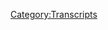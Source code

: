 {{Transcript
    | title         = [[185: July 27, 2018]]
    | caption       = [https://knowledgefight.libsyn.com/knowledge-fight-july-27-2018 Listen to this episode on Libsyn]
    | episodeNumber = [[185: July 27, 2018|185]]
    | length        = 02:13:57
}}

{{MessageBox
    | header     = Warning: Bot Generated Content
    | text       = This transcript was automatically generated by transcription software and likely contains many mistakes and misattributions. Please check the audio for definitive quotes, attribution, and context.
    | image      = N3yvass4myg91.webp
    | imagewidth = 50px
    | id         = warning
}}

{{TranscriptBlock
    | name      = Unknown Speaker
    | timestamp = 00:00:00.000
    | text      = Andy in Kansas, you're on the air, thanks for holding.
}}

{{TranscriptBlock
    | name      = Unknown Speaker
    | timestamp = 00:00:04.080
    | text      = Hello Alex, I'm a first time caller, I'm a huge fan, I love your work.
}}

{{TranscriptBlock
    | name      = Unknown Speaker
    | timestamp = 00:00:07.320
    | text      = I love you.
}}

{{TranscriptBlock
    | name      = Unknown Speaker
    | timestamp = 00:00:07.820
    | text      = Hey everybody, welcome back to Knowledge Fight, I'm Dan.
}}

{{TranscriptBlock
    | name      = Unknown Speaker
    | timestamp = 00:00:09.619
    | text      = I'm Jordan!
}}

{{TranscriptBlock
    | name      = Unknown Speaker
    | timestamp = 00:00:10.119
    | text      = We're a couple dudes that like to sit around, drink novelty beverages, and talk about Alex Jones.
}}

{{TranscriptBlock
    | name      = Unknown Speaker
    | timestamp = 00:00:13.519
    | text      = Indeed we are, Dan, Dan, for a particular listener of ours.
}}

{{TranscriptBlock
    | name      = Unknown Speaker
    | timestamp = 00:00:19.820
    | text      = Shout out to Mike!
}}

{{TranscriptBlock
    | name      = Unknown Speaker
    | timestamp = 00:00:21.460
    | text      = Who made the recommendation after hearing that we had been novelty-ing less and lagunitasing more.
}}

{{TranscriptBlock
    | name      = Unknown Speaker
    | timestamp = 00:00:28.739
    | text      = Drinking a lot of lagunitas.
}}

{{TranscriptBlock
    | name      = Unknown Speaker
    | timestamp = 00:00:29.839
    | text      = Drinking a lot of lagunitas.
}}

{{TranscriptBlock
    | name      = Unknown Speaker
    | timestamp = 00:00:31.320
    | text      = We are now drinking Cherry Jane Sour Ale, brewed with Turkish Delight cherries.
}}

{{TranscriptBlock
    | name      = Unknown Speaker
    | timestamp = 00:00:36.600
    | text      = The Turkish Delight cherries is what really worries me, as someone who, I grew up, when
}}

{{TranscriptBlock
    | name      = Unknown Speaker
    | timestamp = 00:00:40.159
    | text      = I was growing up, big fan of The Lion, the Witch, and the Wardrobe, the entire series,
}}

{{TranscriptBlock
    | name      = Unknown Speaker
    | timestamp = 00:00:44.119
    | text      = I loved it.
}}

{{TranscriptBlock
    | name      = Unknown Speaker
    | timestamp = 00:00:45.119
    | text      = Turkish Delight is terrifying if that's what you grow up with.
}}

{{TranscriptBlock
    | name      = Unknown Speaker
    | timestamp = 00:00:47.159
    | text      = Well no, see, I loved the book so much, because my parents were, they loved the Christian
}}

{{TranscriptBlock
    | name      = Unknown Speaker
    | timestamp = 00:00:52.439
    | text      = allegory, they were super into that as like, yeah this is better than, actually no, they
}}

{{TranscriptBlock
    | name      = Unknown Speaker
    | timestamp = 00:00:57.520
    | text      = like Lord of the Rings too, don't get me wrong, it wasn't like a one or the other thing, but
}}

{{TranscriptBlock
    | name      = Unknown Speaker
    | timestamp = 00:01:02.039
    | text      = they were super into me loving C.S. Lewis.
}}

{{TranscriptBlock
    | name      = Unknown Speaker
    | timestamp = 00:01:05.079
    | text      = So I was deep into it, and they kept talking, I always had this idea that like, Turkish
}}

{{TranscriptBlock
    | name      = Unknown Speaker
    | timestamp = 00:01:10.159
    | text      = Delight is what gets Edward to flip and go with the Ice Queen.
}}

{{TranscriptBlock
    | name      = Unknown Speaker
    | timestamp = 00:01:13.319
    | text      = Exactly!
}}

{{TranscriptBlock
    | name      = Unknown Speaker
    | timestamp = 00:01:14.319
    | text      = That's what I'm saying!
}}

{{TranscriptBlock
    | name      = Unknown Speaker
    | timestamp = 00:01:15.319
    | text      = Turkish Delight is so evil!
}}

{{TranscriptBlock
    | name      = Unknown Speaker
    | timestamp = 00:01:16.319
    | text      = Must be amazing!
}}

{{TranscriptBlock
    | name      = Unknown Speaker
    | timestamp = 00:01:17.319
    | text      = Yeah!
}}

{{TranscriptBlock
    | name      = Unknown Speaker
    | timestamp = 00:01:18.319
    | text      = And so I had, my mom was like, I'll make you some, you can make it, it's not hard to make
}}

{{TranscriptBlock
    | name      = Unknown Speaker
    | timestamp = 00:01:21.700
    | text      = Turkish Delight.
}}

{{TranscriptBlock
    | name      = Unknown Speaker
    | timestamp = 00:01:22.700
    | text      = And so she made it, and I'm like, this is disgusting.
}}

{{TranscriptBlock
    | name      = Unknown Speaker
    | timestamp = 00:01:24.840
    | text      = Yeah, how do you make, what is Turkish Delight?
}}

{{TranscriptBlock
    | name      = Unknown Speaker
    | timestamp = 00:01:27.260
    | text      = It's um, as I recall, it's sort of like a gelatin, it's like a little bit of a gelatin
}}

{{TranscriptBlock
    | name      = Unknown Speaker
    | timestamp = 00:01:32.159
    | text      = with a powdered sugar top on it.
}}

{{TranscriptBlock
    | name      = Unknown Speaker
    | timestamp = 00:01:35.280
    | text      = It's like a little treat, it's very sweet, don't get me wrong, it's not sweet as shit,
}}

{{TranscriptBlock
    | name      = Unknown Speaker
    | timestamp = 00:01:39.079
    | text      = but I did not find the flavors that great, and it's traumatized me to this day.
}}

{{TranscriptBlock
    | name      = Unknown Speaker
    | timestamp = 00:01:43.719
    | text      = Legitimately, same situation, except I've never actually eaten Turkish Delight.
}}

{{TranscriptBlock
    | name      = Unknown Speaker
    | timestamp = 00:01:48.079
    | text      = Like, whenever I found out that Edward was willing to sacrifice his entire fucking family,
}}

{{TranscriptBlock
    | name      = Unknown Speaker
    | timestamp = 00:01:56.560
    | text      = as well as Aslan, the fucking embodiment of God on this earth.
}}

{{TranscriptBlock
    | name      = Unknown Speaker
    | timestamp = 00:02:01.439
    | text      = Don't forget about Tomnis!
}}

{{TranscriptBlock
    | name      = Unknown Speaker
    | timestamp = 00:02:02.439
    | text      = Willing to, well, Tomnis can go fuck himself, but that's a whole different story.
}}

{{TranscriptBlock
    | name      = Unknown Speaker
    | timestamp = 00:02:06.000
    | text      = Amen.
}}

{{TranscriptBlock
    | name      = Unknown Speaker
    | timestamp = 00:02:07.000
    | text      = Amen.
}}

{{TranscriptBlock
    | name      = Unknown Speaker
    | timestamp = 00:02:08.000
    | text      = That's a whole different story, but he was willing to give it all up for some fucking
}}

{{TranscriptBlock
    | name      = Unknown Speaker
    | timestamp = 00:02:10.360
    | text      = Turkish Delight?
}}

{{TranscriptBlock
    | name      = Unknown Speaker
    | timestamp = 00:02:11.360
    | text      = It's weird.
}}

{{TranscriptBlock
    | name      = Unknown Speaker
    | timestamp = 00:02:12.360
    | text      = Nah, fuck off, man.
}}

{{TranscriptBlock
    | name      = Unknown Speaker
    | timestamp = 00:02:13.360
    | text      = Really, really shows the deprivation, the, uh, pevensies, we're living with beforehand.
}}

{{TranscriptBlock
    | name      = Unknown Speaker
    | timestamp = 00:02:17.879
    | text      = Oh, that's true.
}}

{{TranscriptBlock
    | name      = Unknown Speaker
    | timestamp = 00:02:18.879
    | text      = They didn't have a great childhood.
}}

{{TranscriptBlock
    | name      = Unknown Speaker
    | timestamp = 00:02:20.120
    | text      = Yeah, absolutely.
}}

{{TranscriptBlock
    | name      = Unknown Speaker
    | timestamp = 00:02:21.120
    | text      = I agree.
}}

{{TranscriptBlock
    | name      = Unknown Speaker
    | timestamp = 00:02:22.120
    | text      = Um, so anyway, that's plagued me to this day, and you know what, I'll cop to it, I'll be
}}

{{TranscriptBlock
    | name      = Unknown Speaker
    | timestamp = 00:02:26.500
    | text      = â€" the version my mom made might have been terrible.
}}

{{TranscriptBlock
    | name      = Unknown Speaker
    | timestamp = 00:02:28.960
    | text      = That's entirely possible.
}}

{{TranscriptBlock
    | name      = Unknown Speaker
    | timestamp = 00:02:30.099
    | text      = But I found it to be really underwhelming, and so I'm not excited to â€"
}}

{{TranscriptBlock
    | name      = Unknown Speaker
    | timestamp = 00:02:34.479
    | text      = I think now is the time for you to take a sip, Dan.
}}

{{TranscriptBlock
    | name      = Unknown Speaker
    | timestamp = 00:02:36.719
    | text      = Alright, here we go.
}}

{{TranscriptBlock
    | name      = Unknown Speaker
    | timestamp = 00:02:38.120
    | text      = Furthermore, let me ask you a question.
}}

{{TranscriptBlock
    | name      = Unknown Speaker
    | timestamp = 00:02:39.520
    | text      = As far as C.S.
}}

{{TranscriptBlock
    | name      = Unknown Speaker
    | timestamp = 00:02:40.520
    | text      = Lewis goes, did you ever get into the other trilogy, the one about, uh, space?
}}

{{TranscriptBlock
    | name      = Unknown Speaker
    | timestamp = 00:02:47.000
    | text      = Like he had a whole different Adam and Eve allegory on Venus?
}}

{{TranscriptBlock
    | name      = Unknown Speaker
    | timestamp = 00:02:51.520
    | text      = I did not.
}}

{{TranscriptBlock
    | name      = Unknown Speaker
    | timestamp = 00:02:52.520
    | text      = I did not read that.
}}

{{TranscriptBlock
    | name      = Unknown Speaker
    | timestamp = 00:02:53.520
    | text      = I read a lot of other ones about, like, uh, like, uh, like a lot of those weird Christian
}}

{{TranscriptBlock
    | name      = Unknown Speaker
    | timestamp = 00:02:58.680
    | text      = apology books.
}}

{{TranscriptBlock
    | name      = Unknown Speaker
    | timestamp = 00:03:00.080
    | text      = Oh yeah, he had a ton of those.
}}

{{TranscriptBlock
    | name      = Unknown Speaker
    | timestamp = 00:03:01.840
    | text      = Like mere Christianity.
}}

{{TranscriptBlock
    | name      = Unknown Speaker
    | timestamp = 00:03:02.840
    | text      = Yeah, yeah, yeah.
}}

{{TranscriptBlock
    | name      = Unknown Speaker
    | timestamp = 00:03:03.840
    | text      = A lot of those other ones that I thought I was really smart when I was, like, 14, reading
}}

{{TranscriptBlock
    | name      = Unknown Speaker
    | timestamp = 00:03:07.400
    | text      = those and talking to, like, the college, uh, K-Life leaders about, like, ooh, you're reading
}}

{{TranscriptBlock
    | name      = Unknown Speaker
    | timestamp = 00:03:11.800
    | text      = this?
}}

{{TranscriptBlock
    | name      = Unknown Speaker
    | timestamp = 00:03:12.800
    | text      = Ooh, isn't that cool?
}}

{{TranscriptBlock
    | name      = Unknown Speaker
    | timestamp = 00:03:13.800
    | text      = Oh, Dan, you're a little smart boy.
}}

{{TranscriptBlock
    | name      = Unknown Speaker
    | timestamp = 00:03:14.800
    | text      = Alright.
}}

{{TranscriptBlock
    | name      = Unknown Speaker
    | timestamp = 00:03:15.800
    | text      = Like, alright.
}}

{{TranscriptBlock
    | name      = Unknown Speaker
    | timestamp = 00:03:16.800
    | text      = Alright, you were being groomed, first off.
}}

{{TranscriptBlock
    | name      = Unknown Speaker
    | timestamp = 00:03:20.199
    | text      = No, definitely.
}}

{{TranscriptBlock
    | name      = Unknown Speaker
    | timestamp = 00:03:21.199
    | text      = That's not good.
}}

{{TranscriptBlock
    | name      = Unknown Speaker
    | timestamp = 00:03:22.199
    | text      = No, 100%.
}}

{{TranscriptBlock
    | name      = Unknown Speaker
    | timestamp = 00:03:23.199
    | text      = That's not something like Alex does, you know, like, pretending that I fully understood what
}}

{{TranscriptBlock
    | name      = Unknown Speaker
    | timestamp = 00:03:26.840
    | text      = C.S.
}}

{{TranscriptBlock
    | name      = Unknown Speaker
    | timestamp = 00:03:27.840
    | text      = Lewis was talking about.
}}

{{TranscriptBlock
    | name      = Unknown Speaker
    | timestamp = 00:03:28.840
    | text      = Right, right, right.
}}

{{TranscriptBlock
    | name      = Unknown Speaker
    | timestamp = 00:03:29.840
    | text      = The only thing I really even remember understanding, I was super thrilled that I understood it,
}}

{{TranscriptBlock
    | name      = Unknown Speaker
    | timestamp = 00:03:32.840
    | text      = like, must have been, like, 13, 14 or so reading it, and he was talking about the idea that,
}}

{{TranscriptBlock
    | name      = Unknown Speaker
    | timestamp = 00:03:37.879
    | text      = like, when you see a waterfall or something like that and you, you call it sublime, it's
}}

{{TranscriptBlock
    | name      = Unknown Speaker
    | timestamp = 00:03:42.280
    | text      = because it's responding to something within yourself and that's what you're recognizing.
}}

{{TranscriptBlock
    | name      = Unknown Speaker
    | timestamp = 00:03:47.800
    | text      = Um, and maybe it's because I'm not in a great mood, but this beer sucks.
}}

{{TranscriptBlock
    | name      = Unknown Speaker
    | timestamp = 00:03:54.800
    | text      = Maybe it's the same as looking at a waterfall.
}}

{{TranscriptBlock
    | name      = Unknown Speaker
    | timestamp = 00:03:57.719
    | text      = It is sublime.
}}

{{TranscriptBlock
    | name      = Unknown Speaker
    | timestamp = 00:03:58.719
    | text      = The opposite is sublime.
}}

{{TranscriptBlock
    | name      = Unknown Speaker
    | timestamp = 00:03:59.719
    | text      = It's not terrible.
}}

{{TranscriptBlock
    | name      = Unknown Speaker
    | timestamp = 00:04:00.759
    | text      = It's not terrible, but this is not my style of beer.
}}

{{TranscriptBlock
    | name      = Unknown Speaker
    | timestamp = 00:04:03.120
    | text      = It actually tastes like the band Sublime.
}}

{{TranscriptBlock
    | name      = Unknown Speaker
    | timestamp = 00:04:05.240
    | text      = No.
}}

{{TranscriptBlock
    | name      = Unknown Speaker
    | timestamp = 00:04:06.240
    | text      = It's not necessarily sublime.
}}

{{TranscriptBlock
    | name      = Unknown Speaker
    | timestamp = 00:04:07.240
    | text      = That's for loco.
}}

{{TranscriptBlock
    | name      = Unknown Speaker
    | timestamp = 00:04:08.240
    | text      = Yeah.
}}

{{TranscriptBlock
    | name      = Unknown Speaker
    | timestamp = 00:04:09.240
    | text      = Hold on, let me try this.
}}

{{TranscriptBlock
    | name      = Unknown Speaker
    | timestamp = 00:04:10.240
    | text      = It's not terrible, like I'm saying.
}}

{{TranscriptBlock
    | name      = Unknown Speaker
    | timestamp = 00:04:11.240
    | text      = It's not, it's just not my, it's not my steez.
}}

{{TranscriptBlock
    | name      = Unknown Speaker
    | timestamp = 00:04:14.460
    | text      = I'll drink it.
}}

{{TranscriptBlock
    | name      = Unknown Speaker
    | timestamp = 00:04:15.960
    | text      = I understand why someone would like it.
}}

{{TranscriptBlock
    | name      = Unknown Speaker
    | timestamp = 00:04:18.480
    | text      = Yeah.
}}

{{TranscriptBlock
    | name      = Unknown Speaker
    | timestamp = 00:04:19.480
    | text      = There is a lot of cherry.
}}

{{TranscriptBlock
    | name      = Unknown Speaker
    | timestamp = 00:04:20.480
    | text      = It's not so much Turkish Delight.
}}

{{TranscriptBlock
    | name      = Unknown Speaker
    | timestamp = 00:04:21.480
    | text      = I'm not getting Turkish Delight, but.
}}

{{TranscriptBlock
    | name      = Unknown Speaker
    | timestamp = 00:04:23.040
    | text      = It's like a, it's like a, whenever you get a Coke and you're like, I would like a cherry
}}

{{TranscriptBlock
    | name      = Unknown Speaker
    | timestamp = 00:04:28.720
    | text      = Coke and they're like, we don't have cherry Coke, but we'll put a cherry and some cherry
}}

{{TranscriptBlock
    | name      = Unknown Speaker
    | timestamp = 00:04:33.120
    | text      = shit in the Coke.
}}

{{TranscriptBlock
    | name      = Unknown Speaker
    | timestamp = 00:04:35.000
    | text      = And then you also put in some alcohol.
}}

{{TranscriptBlock
    | name      = Unknown Speaker
    | timestamp = 00:04:37.800
    | text      = Like that's what it is.
}}

{{TranscriptBlock
    | name      = Unknown Speaker
    | timestamp = 00:04:38.800
    | text      = The second sip was better.
}}

{{TranscriptBlock
    | name      = Unknown Speaker
    | timestamp = 00:04:39.800
    | text      = Yeah.
}}

{{TranscriptBlock
    | name      = Unknown Speaker
    | timestamp = 00:04:40.800
    | text      = Look, it'll be good cause it'll.
}}

{{TranscriptBlock
    | name      = Unknown Speaker
    | timestamp = 00:04:41.800
    | text      = The second sip is always better.
}}

{{TranscriptBlock
    | name      = Unknown Speaker
    | timestamp = 00:04:42.800
    | text      = I'm not going to chug these, so that'll be, that's positive.
}}

{{TranscriptBlock
    | name      = Unknown Speaker
    | timestamp = 00:04:46.040
    | text      = That's nice.
}}

{{TranscriptBlock
    | name      = Unknown Speaker
    | timestamp = 00:04:47.040
    | text      = Yeah.
}}

{{TranscriptBlock
    | name      = Unknown Speaker
    | timestamp = 00:04:48.040
    | text      = We'll be sober for most of this podcast.
}}

{{TranscriptBlock
    | name      = Unknown Speaker
    | timestamp = 00:04:49.040
    | text      = Perhaps.
}}

{{TranscriptBlock
    | name      = Unknown Speaker
    | timestamp = 00:04:50.040
    | text      = Yeah.
}}

{{TranscriptBlock
    | name      = Unknown Speaker
    | timestamp = 00:04:51.040
    | text      = So today, Jordan, we're doing an emergency episode.
}}

{{TranscriptBlock
    | name      = Unknown Speaker
    | timestamp = 00:04:52.439
    | text      = That's why you have something in your feed here on a Saturday.
}}

{{TranscriptBlock
    | name      = Unknown Speaker
    | timestamp = 00:04:54.879
    | text      = Oh no.
}}

{{TranscriptBlock
    | name      = Unknown Speaker
    | timestamp = 00:04:56.060
    | text      = And the reason for that is there's a lot of chaos in Alex Jones' world and Info Wars land.
}}

{{TranscriptBlock
    | name      = Unknown Speaker
    | timestamp = 00:05:02.040
    | text      = And this is a rare instance where you do know what we're talking about.
}}

{{TranscriptBlock
    | name      = Unknown Speaker
    | timestamp = 00:05:06.000
    | text      = Yeah.
}}

{{TranscriptBlock
    | name      = Unknown Speaker
    | timestamp = 00:05:07.000
    | text      = I couldn't avoid it.
}}

{{TranscriptBlock
    | name      = Unknown Speaker
    | timestamp = 00:05:08.000
    | text      = It's really hard to have avoided.
}}

{{TranscriptBlock
    | name      = Unknown Speaker
    | timestamp = 00:05:09.000
    | text      = It's on, it's in most news sources.
}}

{{TranscriptBlock
    | name      = Unknown Speaker
    | timestamp = 00:05:11.519
    | text      = We're running articles about this and everybody's kind of missing the point a little bit.
}}

{{TranscriptBlock
    | name      = Unknown Speaker
    | timestamp = 00:05:15.959
    | text      = What?
}}

{{TranscriptBlock
    | name      = Unknown Speaker
    | timestamp = 00:05:16.959
    | text      = I don't think we've ever said that about the mainstream media covering this before.
}}

{{TranscriptBlock
    | name      = Unknown Speaker
    | timestamp = 00:05:20.360
    | text      = I'll say that I did run into a couple articles.
}}

{{TranscriptBlock
    | name      = Unknown Speaker
    | timestamp = 00:05:22.480
    | text      = Not mainstream media, like people who watch it.
}}

{{TranscriptBlock
    | name      = Unknown Speaker
    | timestamp = 00:05:23.839
    | text      = I don't know.
}}

{{TranscriptBlock
    | name      = Unknown Speaker
    | timestamp = 00:05:24.839
    | text      = There's a couple articles that I ran into on like Slate and Gizmodo, I believe were
}}

{{TranscriptBlock
    | name      = Unknown Speaker
    | timestamp = 00:05:28.439
    | text      = the two that stood out to me that were like, this is bullshit.
}}

{{TranscriptBlock
    | name      = Unknown Speaker
    | timestamp = 00:05:33.040
    | text      = You know, like this is.
}}

{{TranscriptBlock
    | name      = Unknown Speaker
    | timestamp = 00:05:34.040
    | text      = Yeah, yeah, yeah.
}}

{{TranscriptBlock
    | name      = Unknown Speaker
    | timestamp = 00:05:35.040
    | text      = They were calling.
}}

{{TranscriptBlock
    | name      = Unknown Speaker
    | timestamp = 00:05:36.040
    | text      = Yeah, yeah, yeah.
}}

{{TranscriptBlock
    | name      = Unknown Speaker
    | timestamp = 00:05:37.040
    | text      = They were, they were making the right argument.
}}

{{TranscriptBlock
    | name      = Unknown Speaker
    | timestamp = 00:05:38.759
    | text      = That is that this is, to quote the great singer Jojo, too little, too late in terms of any
}}

{{TranscriptBlock
    | name      = Unknown Speaker
    | timestamp = 00:05:45.920
    | text      = kind of punitive measure against Alex Jones.
}}

{{TranscriptBlock
    | name      = Unknown Speaker
    | timestamp = 00:05:48.600
    | text      = For those listening who don't know, which because Jordan knows, I can't imagine anyone
}}

{{TranscriptBlock
    | name      = Unknown Speaker
    | timestamp = 00:05:53.079
    | text      = not knowing.
}}

{{TranscriptBlock
    | name      = Unknown Speaker
    | timestamp = 00:05:54.079
    | text      = Yeah.
}}

{{TranscriptBlock
    | name      = Unknown Speaker
    | timestamp = 00:05:55.079
    | text      = But this, at the end of this week, this last week on Thursday and Friday, Alex suffered
}}

{{TranscriptBlock
    | name      = Unknown Speaker
    | timestamp = 00:05:58.759
    | text      = a couple of meaningless blows.
}}

{{TranscriptBlock
    | name      = Unknown Speaker
    | timestamp = 00:06:02.379
    | text      = He had on Thursday, he had some videos taken down from YouTube and he had his streaming
}}

{{TranscriptBlock
    | name      = Unknown Speaker
    | timestamp = 00:06:07.600
    | text      = band on YouTube on his channel for 90 days.
}}

{{TranscriptBlock
    | name      = Unknown Speaker
    | timestamp = 00:06:11.040
    | text      = Oh no!
}}

{{TranscriptBlock
    | name      = Unknown Speaker
    | timestamp = 00:06:12.040
    | text      = And I saw that as like, bleh, who cares?
}}

{{TranscriptBlock
    | name      = Unknown Speaker
    | timestamp = 00:06:14.600
    | text      = This is like, it doesn't matter.
}}

{{TranscriptBlock
    | name      = Unknown Speaker
    | timestamp = 00:06:15.839
    | text      = He had four videos taken down, he can still post anything he wants and the streaming stuff
}}

{{TranscriptBlock
    | name      = Unknown Speaker
    | timestamp = 00:06:20.279
    | text      = doesn't really matter.
}}

{{TranscriptBlock
    | name      = Unknown Speaker
    | timestamp = 00:06:21.279
    | text      = He gets like 4,000 viewers on a stream, right?
}}

{{TranscriptBlock
    | name      = Unknown Speaker
    | timestamp = 00:06:23.240
    | text      = If that.
}}

{{TranscriptBlock
    | name      = Unknown Speaker
    | timestamp = 00:06:24.240
    | text      = Yeah.
}}

{{TranscriptBlock
    | name      = Unknown Speaker
    | timestamp = 00:06:25.240
    | text      = That's even, that's high.
}}

{{TranscriptBlock
    | name      = Unknown Speaker
    | timestamp = 00:06:26.240
    | text      = Yeah.
}}

{{TranscriptBlock
    | name      = Unknown Speaker
    | timestamp = 00:06:27.240
    | text      = But then on, so I just sort of dismissed him like, we don't need to cover this.
}}

{{TranscriptBlock
    | name      = Unknown Speaker
    | timestamp = 00:06:31.000
    | text      = Although I did listen to Thursday just in case there was a blow up and he was acting
}}

{{TranscriptBlock
    | name      = Unknown Speaker
    | timestamp = 00:06:34.800
    | text      = a little silly, but I think it was because he realized that like, I'm gonna get so much
}}

{{TranscriptBlock
    | name      = Unknown Speaker
    | timestamp = 00:06:39.439
    | text      = money from this.
}}

{{TranscriptBlock
    | name      = Unknown Speaker
    | timestamp = 00:06:40.439
    | text      = Oh, of course.
}}

{{TranscriptBlock
    | name      = Unknown Speaker
    | timestamp = 00:06:41.439
    | text      = This is gonna be so great.
}}

{{TranscriptBlock
    | name      = Unknown Speaker
    | timestamp = 00:06:43.079
    | text      = I got a narrative.
}}

{{TranscriptBlock
    | name      = Unknown Speaker
    | timestamp = 00:06:44.079
    | text      = Now, we're fighting against it.
}}

{{TranscriptBlock
    | name      = Unknown Speaker
    | timestamp = 00:06:45.639
    | text      = They're trying to shut me down.
}}

{{TranscriptBlock
    | name      = Unknown Speaker
    | timestamp = 00:06:46.980
    | text      = If you don't give me money now, they're gonna do the job for good.
}}

{{TranscriptBlock
    | name      = Unknown Speaker
    | timestamp = 00:06:51.199
    | text      = What these people are doing is more or less baiting his hook for him.
}}

{{TranscriptBlock
    | name      = Unknown Speaker
    | timestamp = 00:06:56.600
    | text      = Yeah.
}}

{{TranscriptBlock
    | name      = Unknown Speaker
    | timestamp = 00:06:57.600
    | text      = Like for people, bait, that's wrong because it's only gonna work for people who are already
}}

{{TranscriptBlock
    | name      = Unknown Speaker
    | timestamp = 00:07:01.439
    | text      = in with InfoWars.
}}

{{TranscriptBlock
    | name      = Unknown Speaker
    | timestamp = 00:07:02.759
    | text      = Yeah.
}}

{{TranscriptBlock
    | name      = Unknown Speaker
    | timestamp = 00:07:03.759
    | text      = What he really is is like tightening the grasp that he has on people who have already bought
}}

{{TranscriptBlock
    | name      = Unknown Speaker
    | timestamp = 00:07:07.959
    | text      = his bullshit.
}}

{{TranscriptBlock
    | name      = Unknown Speaker
    | timestamp = 00:07:08.959
    | text      = Right.
}}

{{TranscriptBlock
    | name      = Unknown Speaker
    | timestamp = 00:07:09.959
    | text      = Now, to some extent, I go back and forth on this, whether or not that matters.
}}

{{TranscriptBlock
    | name      = Unknown Speaker
    | timestamp = 00:07:16.360
    | text      = You know, like if those people are in, you're not gonna get them out no matter what you
}}

{{TranscriptBlock
    | name      = Unknown Speaker
    | timestamp = 00:07:21.399
    | text      = do.
}}

{{TranscriptBlock
    | name      = Unknown Speaker
    | timestamp = 00:07:22.399
    | text      = Right.
}}

{{TranscriptBlock
    | name      = Unknown Speaker
    | timestamp = 00:07:23.399
    | text      = So I don't know if that's necessarily a negative.
}}

{{TranscriptBlock
    | name      = Unknown Speaker
    | timestamp = 00:07:26.360
    | text      = I don't know if you should allow that to color your judgment if you're one of these Facebook,
}}

{{TranscriptBlock
    | name      = Unknown Speaker
    | timestamp = 00:07:30.360
    | text      = YouTube, Twitter places.
}}

{{TranscriptBlock
    | name      = Unknown Speaker
    | timestamp = 00:07:32.240
    | text      = I don't know.
}}

{{TranscriptBlock
    | name      = Unknown Speaker
    | timestamp = 00:07:33.240
    | text      = I do know that doing what they are doing is stupid.
}}

{{TranscriptBlock
    | name      = Unknown Speaker
    | timestamp = 00:07:37.199
    | text      = So on Thursday...
}}

{{TranscriptBlock
    | name      = Unknown Speaker
    | timestamp = 00:07:38.199
    | text      = Yeah.
}}

{{TranscriptBlock
    | name      = Unknown Speaker
    | timestamp = 00:07:39.199
    | text      = It's an alley-oop to his financial dealings.
}}

{{TranscriptBlock
    | name      = Unknown Speaker
    | timestamp = 00:07:42.759
    | text      = More or less.
}}

{{TranscriptBlock
    | name      = Unknown Speaker
    | timestamp = 00:07:43.759
    | text      = Yeah.
}}

{{TranscriptBlock
    | name      = Unknown Speaker
    | timestamp = 00:07:44.759
    | text      = So that was Thursday and I was like, eh, we don't need to cover that.
}}

{{TranscriptBlock
    | name      = Unknown Speaker
    | timestamp = 00:07:47.000
    | text      = And I was in a bad mood on Thursday and so I couldn't do an episode.
}}

{{TranscriptBlock
    | name      = Unknown Speaker
    | timestamp = 00:07:51.120
    | text      = And then we're recording this on Friday and today or maybe even last night, Facebook decided
}}

{{TranscriptBlock
    | name      = Unknown Speaker
    | timestamp = 00:07:58.199
    | text      = they were going to get in the mix.
}}

{{TranscriptBlock
    | name      = Unknown Speaker
    | timestamp = 00:08:01.120
    | text      = Everybody's having a good time.
}}

{{TranscriptBlock
    | name      = Unknown Speaker
    | timestamp = 00:08:02.120
    | text      = I believe, my convictions tell me that it's because they're cowards and YouTube made a
}}

{{TranscriptBlock
    | name      = Unknown Speaker
    | timestamp = 00:08:08.120
    | text      = move and then they're like, well, this gives us cover to do something.
}}

{{TranscriptBlock
    | name      = Unknown Speaker
    | timestamp = 00:08:11.560
    | text      = But also we don't want to do too much.
}}

{{TranscriptBlock
    | name      = Unknown Speaker
    | timestamp = 00:08:13.560
    | text      = So everyone's reporting it as like Alex Jones kicked off Facebook for a month and no, there
}}

{{TranscriptBlock
    | name      = Unknown Speaker
    | timestamp = 00:08:18.160
    | text      = was his personal account that got banned.
}}

{{TranscriptBlock
    | name      = Unknown Speaker
    | timestamp = 00:08:19.920
    | text      = Like right before we started recording, I went on the Info Wars, still has a blue checkmark
}}

{{TranscriptBlock
    | name      = Unknown Speaker
    | timestamp = 00:08:25.000
    | text      = on Facebook.
}}

{{TranscriptBlock
    | name      = Unknown Speaker
    | timestamp = 00:08:26.180
    | text      = So does the Alex Jones public figure account.
}}

{{TranscriptBlock
    | name      = Unknown Speaker
    | timestamp = 00:08:30.000
    | text      = That's not even taken down.
}}

{{TranscriptBlock
    | name      = Unknown Speaker
    | timestamp = 00:08:31.000
    | text      = Okay, the Alex Jones public figure account is fine, but the Alex Jones private figure
}}

{{TranscriptBlock
    | name      = Unknown Speaker
    | timestamp = 00:08:35.840
    | text      = account.
}}

{{TranscriptBlock
    | name      = Unknown Speaker
    | timestamp = 00:08:36.840
    | text      = Yes.
}}

{{TranscriptBlock
    | name      = Unknown Speaker
    | timestamp = 00:08:37.840
    | text      = His personal account.
}}

{{TranscriptBlock
    | name      = Unknown Speaker
    | timestamp = 00:08:38.840
    | text      = We've got to censor this shit.
}}

{{TranscriptBlock
    | name      = Unknown Speaker
    | timestamp = 00:08:39.840
    | text      = I mean, everybody that knows you is on your Facebook group.
}}

{{TranscriptBlock
    | name      = Unknown Speaker
    | timestamp = 00:08:42.519
    | text      = They're going to be, fuck off.
}}

{{TranscriptBlock
    | name      = Unknown Speaker
    | timestamp = 00:08:44.559
    | text      = This has no impact whatsoever.
}}

{{TranscriptBlock
    | name      = Unknown Speaker
    | timestamp = 00:08:46.440
    | text      = This is meaningless.
}}

{{TranscriptBlock
    | name      = Unknown Speaker
    | timestamp = 00:08:47.639
    | text      = He can just run those accounts through someone else's personal account or just be like, hey,
}}

{{TranscriptBlock
    | name      = Unknown Speaker
    | timestamp = 00:08:53.279
    | text      = Rob Do, you got a new job for a month.
}}

{{TranscriptBlock
    | name      = Unknown Speaker
    | timestamp = 00:08:55.120
    | text      = Yeah, they might as well just run an advertisement saying, guess what?
}}

{{TranscriptBlock
    | name      = Unknown Speaker
    | timestamp = 00:08:58.600
    | text      = You're the globalist, we have no power at all, but you are now able to advertise off
}}

{{TranscriptBlock
    | name      = Unknown Speaker
    | timestamp = 00:09:03.919
    | text      = of us forever.
}}

{{TranscriptBlock
    | name      = Unknown Speaker
    | timestamp = 00:09:05.960
    | text      = We only have an interest in covering our asses slightly with this sort of PR optics move,
}}

{{TranscriptBlock
    | name      = Unknown Speaker
    | timestamp = 00:09:13.000
    | text      = but that really is advantageous to you and your rhetoric and all that.
}}

{{TranscriptBlock
    | name      = Unknown Speaker
    | timestamp = 00:09:17.919
    | text      = I mean, in their defense though, it's advantageous to the both of them because they got a shit
}}

{{TranscriptBlock
    | name      = Unknown Speaker
    | timestamp = 00:09:22.139
    | text      = ton of press for 360 win.
}}

{{TranscriptBlock
    | name      = Unknown Speaker
    | timestamp = 00:09:24.519
    | text      = Exactly.
}}

{{TranscriptBlock
    | name      = Unknown Speaker
    | timestamp = 00:09:25.519
    | text      = They got a press for being like, we're going after Alex Jones.
}}

{{TranscriptBlock
    | name      = Unknown Speaker
    | timestamp = 00:09:28.320
    | text      = Alex Jones gets press for them going after him.
}}

{{TranscriptBlock
    | name      = Unknown Speaker
    | timestamp = 00:09:32.200
    | text      = Nobody actually did anything, so it's all meaningless, but everybody's going to make
}}

{{TranscriptBlock
    | name      = Unknown Speaker
    | timestamp = 00:09:36.519
    | text      = slightly more money, I guess.
}}

{{TranscriptBlock
    | name      = Unknown Speaker
    | timestamp = 00:09:38.120
    | text      = I guess.
}}

{{TranscriptBlock
    | name      = Unknown Speaker
    | timestamp = 00:09:39.120
    | text      = Pathetic.
}}

{{TranscriptBlock
    | name      = Unknown Speaker
    | timestamp = 00:09:40.120
    | text      = It's kind of almost like they all know that and they're all sort of playing the exact
}}

{{TranscriptBlock
    | name      = Unknown Speaker
    | timestamp = 00:09:44.000
    | text      = same game where everyone hedges their own bets and no one really makes a move and the
}}

{{TranscriptBlock
    | name      = Unknown Speaker
    | timestamp = 00:09:50.120
    | text      = people who get hurt are...
}}

{{TranscriptBlock
    | name      = Unknown Speaker
    | timestamp = 00:09:52.440
    | text      = You know, humans.
}}

{{TranscriptBlock
    | name      = Unknown Speaker
    | timestamp = 00:09:54.320
    | text      = You know, the humans people.
}}

{{TranscriptBlock
    | name      = Unknown Speaker
    | timestamp = 00:09:55.679
    | text      = Right.
}}

{{TranscriptBlock
    | name      = Unknown Speaker
    | timestamp = 00:09:56.679
    | text      = The people whose rhetoric Alex actually affects, the people who he's demonizing and things
}}

{{TranscriptBlock
    | name      = Unknown Speaker
    | timestamp = 00:10:01.480
    | text      = like that.
}}

{{TranscriptBlock
    | name      = Unknown Speaker
    | timestamp = 00:10:02.480
    | text      = That's the people who get hurt.
}}

{{TranscriptBlock
    | name      = Unknown Speaker
    | timestamp = 00:10:03.480
    | text      = Now, I've been a long time proponent of don't kick Alex off things unless he's committing
}}

{{TranscriptBlock
    | name      = Unknown Speaker
    | timestamp = 00:10:09.360
    | text      = a crime or whatever.
}}

{{TranscriptBlock
    | name      = Unknown Speaker
    | timestamp = 00:10:10.960
    | text      = Which we have discovered and he's done in the past.
}}

{{TranscriptBlock
    | name      = Unknown Speaker
    | timestamp = 00:10:13.759
    | text      = Somewhat, yeah.
}}

{{TranscriptBlock
    | name      = Unknown Speaker
    | timestamp = 00:10:14.759
    | text      = I don't know if financial crimes count.
}}

{{TranscriptBlock
    | name      = Unknown Speaker
    | timestamp = 00:10:16.899
    | text      = I don't know.
}}

{{TranscriptBlock
    | name      = Unknown Speaker
    | timestamp = 00:10:18.000
    | text      = It's not my job to figure that out.
}}

{{TranscriptBlock
    | name      = Unknown Speaker
    | timestamp = 00:10:19.879
    | text      = Capitalism.
}}

{{TranscriptBlock
    | name      = Unknown Speaker
    | timestamp = 00:10:20.879
    | text      = I hate to punt on it because I should have an opinion, but I don't really because I don't
}}

{{TranscriptBlock
    | name      = Unknown Speaker
    | timestamp = 00:10:24.940
    | text      = run Facebook.
}}

{{TranscriptBlock
    | name      = Unknown Speaker
    | timestamp = 00:10:25.940
    | text      = I don't run YouTube.
}}

{{TranscriptBlock
    | name      = Unknown Speaker
    | timestamp = 00:10:27.120
    | text      = That's not my decision to make.
}}

{{TranscriptBlock
    | name      = Unknown Speaker
    | timestamp = 00:10:28.620
    | text      = And quite frankly, if I did run them, I would have kicked him off long ago.
}}

{{TranscriptBlock
    | name      = Unknown Speaker
    | timestamp = 00:10:32.080
    | text      = Right.
}}

{{TranscriptBlock
    | name      = Unknown Speaker
    | timestamp = 00:10:33.080
    | text      = Like, it's not a question now should he be kicked off.
}}

{{TranscriptBlock
    | name      = Unknown Speaker
    | timestamp = 00:10:35.559
    | text      = Right.
}}

{{TranscriptBlock
    | name      = Unknown Speaker
    | timestamp = 00:10:36.559
    | text      = No, he should have been kicked off fucking years ago.
}}

{{TranscriptBlock
    | name      = Unknown Speaker
    | timestamp = 00:10:38.200
    | text      = Right.
}}

{{TranscriptBlock
    | name      = Unknown Speaker
    | timestamp = 00:10:39.200
    | text      = It's absurd to even ask the question.
}}

{{TranscriptBlock
    | name      = Unknown Speaker
    | timestamp = 00:10:40.639
    | text      = We need to impeach Trump now because of the Russia shit.
}}

{{TranscriptBlock
    | name      = Unknown Speaker
    | timestamp = 00:10:42.840
    | text      = No, we should have impeached him the moment he started because of the emoluments clause.
}}

{{TranscriptBlock
    | name      = Unknown Speaker
    | timestamp = 00:10:46.279
    | text      = Yeah.
}}

{{TranscriptBlock
    | name      = Unknown Speaker
    | timestamp = 00:10:47.279
    | text      = Exactly.
}}

{{TranscriptBlock
    | name      = Unknown Speaker
    | timestamp = 00:10:48.279
    | text      = It's an absurd question to be asking because the answer, it doesn't reflect reality.
}}

{{TranscriptBlock
    | name      = Unknown Speaker
    | timestamp = 00:10:52.279
    | text      = Yeah.
}}

{{TranscriptBlock
    | name      = Unknown Speaker
    | timestamp = 00:10:53.279
    | text      = I mean, if you ask me what I would do in this situation, I would say I would never let myself
}}

{{TranscriptBlock
    | name      = Unknown Speaker
    | timestamp = 00:10:56.919
    | text      = be in this situation were I Facebook or YouTube or any of those things.
}}

{{TranscriptBlock
    | name      = Unknown Speaker
    | timestamp = 00:11:01.320
    | text      = You pull the weeds up from the root, you don't snip a little bit of their leaves.
}}

{{TranscriptBlock
    | name      = Unknown Speaker
    | timestamp = 00:11:06.519
    | text      = Sure.
}}

{{TranscriptBlock
    | name      = Unknown Speaker
    | timestamp = 00:11:07.519
    | text      = And whatever financial incentive any of those platforms have to have him on is dwarfed by
}}

{{TranscriptBlock
    | name      = Unknown Speaker
    | timestamp = 00:11:12.320
    | text      = other video game channels that exist on YouTube or any of those things that aren't disgusting
}}

{{TranscriptBlock
    | name      = Unknown Speaker
    | timestamp = 00:11:19.519
    | text      = rhetoric.
}}

{{TranscriptBlock
    | name      = Unknown Speaker
    | timestamp = 00:11:20.519
    | text      = You know, I mean, although that's not entirely true for video game channel.
}}

{{TranscriptBlock
    | name      = Unknown Speaker
    | timestamp = 00:11:24.679
    | text      = That's true.
}}

{{TranscriptBlock
    | name      = Unknown Speaker
    | timestamp = 00:11:25.679
    | text      = As we've discovered many times in the past.
}}

{{TranscriptBlock
    | name      = Unknown Speaker
    | timestamp = 00:11:27.240
    | text      = I'm thinking of like some benign ones, some that are just like, hey, why is Stardew Valley
}}

{{TranscriptBlock
    | name      = Unknown Speaker
    | timestamp = 00:11:33.159
    | text      = great?
}}

{{TranscriptBlock
    | name      = Unknown Speaker
    | timestamp = 00:11:34.159
    | text      = Yeah.
}}

{{TranscriptBlock
    | name      = Unknown Speaker
    | timestamp = 00:11:35.159
    | text      = Cool.
}}

{{TranscriptBlock
    | name      = Unknown Speaker
    | timestamp = 00:11:36.159
    | text      = That's great.
}}

{{TranscriptBlock
    | name      = Unknown Speaker
    | timestamp = 00:11:37.159
    | text      = That's fantastic.
}}

{{TranscriptBlock
    | name      = Unknown Speaker
    | timestamp = 00:11:38.159
    | text      = Two million views.
}}

{{TranscriptBlock
    | name      = Unknown Speaker
    | timestamp = 00:11:39.159
    | text      = Yeah.
}}

{{TranscriptBlock
    | name      = Unknown Speaker
    | timestamp = 00:11:40.159
    | text      = Enjoy your life.
}}

{{TranscriptBlock
    | name      = Unknown Speaker
    | timestamp = 00:11:41.159
    | text      = Perfect.
}}

{{TranscriptBlock
    | name      = Unknown Speaker
    | timestamp = 00:11:42.159
    | text      = That's fine.
}}

{{TranscriptBlock
    | name      = Unknown Speaker
    | timestamp = 00:11:43.159
    | text      = Or those weirdos who try things, you know, like whether it's my dear Irish friends.
}}

{{TranscriptBlock
    | name      = Unknown Speaker
    | timestamp = 00:11:45.279
    | text      = Yeah, exactly.
}}

{{TranscriptBlock
    | name      = Unknown Speaker
    | timestamp = 00:11:46.279
    | text      = Irish people react to stuff.
}}

{{TranscriptBlock
    | name      = Unknown Speaker
    | timestamp = 00:11:47.440
    | text      = Or the Buzzfeed version or any of that.
}}

{{TranscriptBlock
    | name      = Unknown Speaker
    | timestamp = 00:11:49.879
    | text      = Like that has millions of views on all of their videos.
}}

{{TranscriptBlock
    | name      = Unknown Speaker
    | timestamp = 00:11:53.360
    | text      = Great.
}}

{{TranscriptBlock
    | name      = Unknown Speaker
    | timestamp = 00:11:54.360
    | text      = Also, I'm very pissed off about because I came up with that idea at least a couple of
}}

{{TranscriptBlock
    | name      = Unknown Speaker
    | timestamp = 00:11:59.120
    | text      = years before Buzzfeed started doing it and I pitched it to Groupon back when I worked
}}

{{TranscriptBlock
    | name      = Unknown Speaker
    | timestamp = 00:12:03.279
    | text      = there.
}}

{{TranscriptBlock
    | name      = Unknown Speaker
    | timestamp = 00:12:04.279
    | text      = Really?
}}

{{TranscriptBlock
    | name      = Unknown Speaker
    | timestamp = 00:12:05.279
    | text      = Yeah, as like I will go try all of the Groupon live experiences and make a YouTube video
}}

{{TranscriptBlock
    | name      = Unknown Speaker
    | timestamp = 00:12:10.519
    | text      = that capitalizes on fear of missing out, that whole human instinct.
}}

{{TranscriptBlock
    | name      = Unknown Speaker
    | timestamp = 00:12:15.279
    | text      = I'm a comedian.
}}

{{TranscriptBlock
    | name      = Unknown Speaker
    | timestamp = 00:12:16.279
    | text      = I'm a funny guy.
}}

{{TranscriptBlock
    | name      = Unknown Speaker
    | timestamp = 00:12:17.279
    | text      = It'd be fun.
}}

{{TranscriptBlock
    | name      = Unknown Speaker
    | timestamp = 00:12:18.279
    | text      = Why not do that?
}}

{{TranscriptBlock
    | name      = Unknown Speaker
    | timestamp = 00:12:19.279
    | text      = Because it's free news.
}}

{{TranscriptBlock
    | name      = Unknown Speaker
    | timestamp = 00:12:20.279
    | text      = It's free marketing for Groupon's shit.
}}

{{TranscriptBlock
    | name      = Unknown Speaker
    | timestamp = 00:12:21.320
    | text      = And they were like, more or less.
}}

{{TranscriptBlock
    | name      = Unknown Speaker
    | timestamp = 00:12:26.759
    | text      = They were like, they were like, Dan, stick to Data Emcery.
}}

{{TranscriptBlock
    | name      = Unknown Speaker
    | timestamp = 00:12:30.519
    | text      = We don't give a shit.
}}

{{TranscriptBlock
    | name      = Unknown Speaker
    | timestamp = 00:12:31.519
    | text      = So, I mean, look, my pattiness aside about that, those videos get far more views than
}}

{{TranscriptBlock
    | name      = Unknown Speaker
    | timestamp = 00:12:35.919
    | text      = Alex.
}}

{{TranscriptBlock
    | name      = Unknown Speaker
    | timestamp = 00:12:36.919
    | text      = Of course.
}}

{{TranscriptBlock
    | name      = Unknown Speaker
    | timestamp = 00:12:37.919
    | text      = So all that stuff, it doesn't really make sense to me.
}}

{{TranscriptBlock
    | name      = Unknown Speaker
    | timestamp = 00:12:39.840
    | text      = I think it's stupid.
}}

{{TranscriptBlock
    | name      = Unknown Speaker
    | timestamp = 00:12:41.379
    | text      = I think that what you do now with this, this Facebook penalty and this YouTube penalty,
}}

{{TranscriptBlock
    | name      = Unknown Speaker
    | timestamp = 00:12:48.519
    | text      = All you're doing is taking away your own credibility
}}

{{TranscriptBlock
    | name      = Unknown Speaker
    | timestamp = 00:12:51.600
    | text      = and your own ability to deal with this
}}

{{TranscriptBlock
    | name      = Unknown Speaker
    | timestamp = 00:12:53.279
    | text      = in any way in the future.
}}

{{TranscriptBlock
    | name      = Unknown Speaker
    | timestamp = 00:12:54.960
    | text      = All you're doing is making it very clear
}}

{{TranscriptBlock
    | name      = Unknown Speaker
    | timestamp = 00:12:58.080
    | text      = that we will punish you in symbolic wrist slap only.
}}

{{TranscriptBlock
    | name      = Unknown Speaker
    | timestamp = 00:13:02.480
    | text      = Yeah.
}}

{{TranscriptBlock
    | name      = Unknown Speaker
    | timestamp = 00:13:03.320
    | text      = And nothing more.
}}

{{TranscriptBlock
    | name      = Unknown Speaker
    | timestamp = 00:13:04.879
    | text      = It's,
}}

{{TranscriptBlock
    | name      = Unknown Speaker
    | timestamp = 00:13:07.519
    | text      = it's de-toothing to some extent for their own.
}}

{{TranscriptBlock
    | name      = Unknown Speaker
    | timestamp = 00:13:10.200
    | text      = It's kabuki theater.
}}

{{TranscriptBlock
    | name      = Unknown Speaker
    | timestamp = 00:13:11.919
    | text      = It's pathetic.
}}

{{TranscriptBlock
    | name      = Unknown Speaker
    | timestamp = 00:13:13.000
    | text      = That's insulting to kabuki theater.
}}

{{TranscriptBlock
    | name      = Unknown Speaker
    | timestamp = 00:13:14.679
    | text      = Yeah.
}}

{{TranscriptBlock
    | name      = Unknown Speaker
    | timestamp = 00:13:15.519
    | text      = It's a legitimate, wonderful art form.
}}

{{TranscriptBlock
    | name      = Unknown Speaker
    | timestamp = 00:13:16.679
    | text      = Yeah, that's true.
}}

{{TranscriptBlock
    | name      = Unknown Speaker
    | timestamp = 00:13:17.759
    | text      = So I think this has sort of said most of my piece
}}

{{TranscriptBlock
    | name      = Unknown Speaker
    | timestamp = 00:13:21.759
    | text      = about these two bands and how like all they really do
}}

{{TranscriptBlock
    | name      = Unknown Speaker
    | timestamp = 00:13:26.519
    | text      = is just play into Alex's hands.
}}

{{TranscriptBlock
    | name      = Unknown Speaker
    | timestamp = 00:13:28.799
    | text      = But the one thing that I thought was interesting
}}

{{TranscriptBlock
    | name      = Unknown Speaker
    | timestamp = 00:13:30.320
    | text      = was when I heard that his channel
}}

{{TranscriptBlock
    | name      = Unknown Speaker
    | timestamp = 00:13:32.159
    | text      = was gonna be banned from streaming,
}}

{{TranscriptBlock
    | name      = Unknown Speaker
    | timestamp = 00:13:33.440
    | text      = I was like, I don't give a shit.
}}

{{TranscriptBlock
    | name      = Unknown Speaker
    | timestamp = 00:13:34.720
    | text      = He doesn't really stream on his own channel anyway.
}}

{{TranscriptBlock
    | name      = Unknown Speaker
    | timestamp = 00:13:36.799
    | text      = That goes through the Ron Gibson channel.
}}

{{TranscriptBlock
    | name      = Unknown Speaker
    | timestamp = 00:13:38.960
    | text      = And so I was like, well, he's just gonna do it there.
}}

{{TranscriptBlock
    | name      = Unknown Speaker
    | timestamp = 00:13:41.840
    | text      = So on Thursday I checked in and Ron Gibson's channel
}}

{{TranscriptBlock
    | name      = Unknown Speaker
    | timestamp = 00:13:45.159
    | text      = had also been banned from streaming.
}}

{{TranscriptBlock
    | name      = Unknown Speaker
    | timestamp = 00:13:46.600
    | text      = Ooh, but that's not in the news.
}}

{{TranscriptBlock
    | name      = Unknown Speaker
    | timestamp = 00:13:49.080
    | text      = And that made me think like,
}}

{{TranscriptBlock
    | name      = Unknown Speaker
    | timestamp = 00:13:50.559
    | text      = oh, maybe they are taking this fairly seriously
}}

{{TranscriptBlock
    | name      = Unknown Speaker
    | timestamp = 00:13:52.559
    | text      = and trying to chop off the little tentacles
}}

{{TranscriptBlock
    | name      = Unknown Speaker
    | timestamp = 00:13:54.720
    | text      = where it's like,
}}

{{TranscriptBlock
    | name      = Unknown Speaker
    | timestamp = 00:13:55.559
    | text      = oh, you're clearly getting around the ban here.
}}

{{TranscriptBlock
    | name      = Unknown Speaker
    | timestamp = 00:13:57.720
    | text      = But Ron Gibson's channel had been,
}}

{{TranscriptBlock
    | name      = Unknown Speaker
    | timestamp = 00:13:59.480
    | text      = so it had been shut down.
}}

{{TranscriptBlock
    | name      = Unknown Speaker
    | timestamp = 00:14:00.679
    | text      = Yeah.
}}

{{TranscriptBlock
    | name      = Unknown Speaker
    | timestamp = 00:14:01.519
    | text      = So he just started a second channel
}}

{{TranscriptBlock
    | name      = Unknown Speaker
    | timestamp = 00:14:05.279
    | text      = and posted a link in his page to like,
}}

{{TranscriptBlock
    | name      = Unknown Speaker
    | timestamp = 00:14:09.519
    | text      = here's where the videos are gonna be streamed from now on.
}}

{{TranscriptBlock
    | name      = Unknown Speaker
    | timestamp = 00:14:11.840
    | text      = So on Thursday, that was fine.
}}

{{TranscriptBlock
    | name      = Unknown Speaker
    | timestamp = 00:14:13.480
    | text      = Yeah.
}}

{{TranscriptBlock
    | name      = Unknown Speaker
    | timestamp = 00:14:14.320
    | text      = So I checked in on Friday and I was like,
}}

{{TranscriptBlock
    | name      = Unknown Speaker
    | timestamp = 00:14:15.879
    | text      = well, he's clearly gonna be streaming this.
}}

{{TranscriptBlock
    | name      = Unknown Speaker
    | timestamp = 00:14:17.759
    | text      = Let's see what's going on.
}}

{{TranscriptBlock
    | name      = Unknown Speaker
    | timestamp = 00:14:18.840
    | text      = Right.
}}

{{TranscriptBlock
    | name      = Unknown Speaker
    | timestamp = 00:14:19.679
    | text      = His second channel had been kicked off of streaming.
}}

{{TranscriptBlock
    | name      = Unknown Speaker
    | timestamp = 00:14:21.960
    | text      = So they are taking that end of it kind of seriously,
}}

{{TranscriptBlock
    | name      = Unknown Speaker
    | timestamp = 00:14:24.559
    | text      = which is fine.
}}

{{TranscriptBlock
    | name      = Unknown Speaker
    | timestamp = 00:14:25.639
    | text      = But again, as we already pointed out,
}}

{{TranscriptBlock
    | name      = Unknown Speaker
    | timestamp = 00:14:27.279
    | text      = he doesn't really have that many people
}}

{{TranscriptBlock
    | name      = Unknown Speaker
    | timestamp = 00:14:28.720
    | text      = watching the streams.
}}

{{TranscriptBlock
    | name      = Unknown Speaker
    | timestamp = 00:14:29.840
    | text      = But interestingly,
}}

{{TranscriptBlock
    | name      = Unknown Speaker
    | timestamp = 00:14:31.200
    | text      = because his second channel had been kicked off of streaming,
}}

{{TranscriptBlock
    | name      = Unknown Speaker
    | timestamp = 00:14:33.840
    | text      = Ron Gibson then took it to Twitch.
}}

{{TranscriptBlock
    | name      = Unknown Speaker
    | timestamp = 00:14:36.440
    | text      = So he jumped to Twitch.
}}

{{TranscriptBlock
    | name      = Unknown Speaker
    | timestamp = 00:14:37.799
    | text      = Okay.
}}

{{TranscriptBlock
    | name      = Unknown Speaker
    | timestamp = 00:14:38.639
    | text      = So today on Friday, his episode was streamed on Twitch.
}}

{{TranscriptBlock
    | name      = Unknown Speaker
    | timestamp = 00:14:42.360
    | text      = But about an hour and a half in,
}}

{{TranscriptBlock
    | name      = Unknown Speaker
    | timestamp = 00:14:44.600
    | text      = Twitch clearly kicked the channel off.
}}

{{TranscriptBlock
    | name      = Unknown Speaker
    | timestamp = 00:14:46.360
    | text      = No shit.
}}

{{TranscriptBlock
    | name      = Unknown Speaker
    | timestamp = 00:14:47.200
    | text      = So he's having trouble like legitimately finding a home
}}

{{TranscriptBlock
    | name      = Unknown Speaker
    | timestamp = 00:14:50.159
    | text      = for streaming.
}}

{{TranscriptBlock
    | name      = Unknown Speaker
    | timestamp = 00:14:51.000
    | text      = Uh-huh.
}}

{{TranscriptBlock
    | name      = Unknown Speaker
    | timestamp = 00:14:51.840
    | text      = And I think what he's gonna end up landing on
}}

{{TranscriptBlock
    | name      = Unknown Speaker
    | timestamp = 00:14:53.279
    | text      = is probably something on like Gab or Vimeo
}}

{{TranscriptBlock
    | name      = Unknown Speaker
    | timestamp = 00:14:56.960
    | text      = or something like that.
}}

{{TranscriptBlock
    | name      = Unknown Speaker
    | timestamp = 00:14:57.799
    | text      = There's plenty of other options.
}}

{{TranscriptBlock
    | name      = Unknown Speaker
    | timestamp = 00:14:58.919
    | text      = Somebody's gonna let him go.
}}

{{TranscriptBlock
    | name      = Unknown Speaker
    | timestamp = 00:14:59.960
    | text      = Yeah, someone's gonna look the other way.
}}

{{TranscriptBlock
    | name      = Unknown Speaker
    | timestamp = 00:15:01.679
    | text      = But I did think it was interesting that like,
}}

{{TranscriptBlock
    | name      = Unknown Speaker
    | timestamp = 00:15:04.320
    | text      = that YouTube was at least taking into account
}}

{{TranscriptBlock
    | name      = Unknown Speaker
    | timestamp = 00:15:08.559
    | text      = the fact that he has multiple channels.
}}

{{TranscriptBlock
    | name      = Unknown Speaker
    | timestamp = 00:15:10.120
    | text      = Yeah, yeah, yeah.
}}

{{TranscriptBlock
    | name      = Unknown Speaker
    | timestamp = 00:15:10.960
    | text      = Good for them.
}}

{{TranscriptBlock
    | name      = Unknown Speaker
    | timestamp = 00:15:12.039
    | text      = Facebook isn't taking that into account at all.
}}

{{TranscriptBlock
    | name      = Unknown Speaker
    | timestamp = 00:15:13.679
    | text      = No, of course not.
}}

{{TranscriptBlock
    | name      = Unknown Speaker
    | timestamp = 00:15:14.519
    | text      = They're saying he has 15 Facebook pages.
}}

{{TranscriptBlock
    | name      = Unknown Speaker
    | timestamp = 00:15:16.639
    | text      = Yeah, yeah, yeah, yeah.
}}

{{TranscriptBlock
    | name      = Unknown Speaker
    | timestamp = 00:15:18.080
    | text      = Yeah.
}}

{{TranscriptBlock
    | name      = Unknown Speaker
    | timestamp = 00:15:18.919
    | text      = Who cares?
}}

{{TranscriptBlock
    | name      = Unknown Speaker
    | timestamp = 00:15:19.759
    | text      = The Info Wars actual page is still up and running.
}}

{{TranscriptBlock
    | name      = Unknown Speaker
    | timestamp = 00:15:22.320
    | text      = The public figure Alex Jones page is still up and running.
}}

{{TranscriptBlock
    | name      = Unknown Speaker
    | timestamp = 00:15:25.840
    | text      = All of the Info Wars personalities are allowed to go.
}}

{{TranscriptBlock
    | name      = Unknown Speaker
    | timestamp = 00:15:29.080
    | text      = Like all that they did was they changed
}}

{{TranscriptBlock
    | name      = Unknown Speaker
    | timestamp = 00:15:32.039
    | text      = a little bit of the reach, I guess?
}}

{{TranscriptBlock
    | name      = Unknown Speaker
    | timestamp = 00:15:34.639
    | text      = No, I don't even think that.
}}

{{TranscriptBlock
    | name      = Unknown Speaker
    | timestamp = 00:15:35.480
    | text      = I think it's just the convenience of Alex's use
}}

{{TranscriptBlock
    | name      = Unknown Speaker
    | timestamp = 00:15:39.399
    | text      = of the platform.
}}

{{TranscriptBlock
    | name      = Unknown Speaker
    | timestamp = 00:15:40.240
    | text      = That's it.
}}

{{TranscriptBlock
    | name      = Unknown Speaker
    | timestamp = 00:15:41.080
    | text      = He's slightly inconvenient.
}}

{{TranscriptBlock
    | name      = Unknown Speaker
    | timestamp = 00:15:42.440
    | text      = He has to log into a different account.
}}

{{TranscriptBlock
    | name      = Unknown Speaker
    | timestamp = 00:15:44.759
    | text      = Right.
}}

{{TranscriptBlock
    | name      = Unknown Speaker
    | timestamp = 00:15:45.600
    | text      = That's it.
}}

{{TranscriptBlock
    | name      = Unknown Speaker
    | timestamp = 00:15:46.480
    | text      = So this all stems basically from a couple of videos
}}

{{TranscriptBlock
    | name      = Unknown Speaker
    | timestamp = 00:15:51.440
    | text      = that YouTube decided did not follow
}}

{{TranscriptBlock
    | name      = Unknown Speaker
    | timestamp = 00:15:54.200
    | text      = their community guidelines.
}}

{{TranscriptBlock
    | name      = Unknown Speaker
    | timestamp = 00:15:56.159
    | text      = And I can't prove that these are the exact videos,
}}

{{TranscriptBlock
    | name      = Unknown Speaker
    | timestamp = 00:15:59.960
    | text      = but Info Wars and Paul Joseph Watson posted an article
}}

{{TranscriptBlock
    | name      = Unknown Speaker
    | timestamp = 00:16:04.039
    | text      = that had the videos in question that caused the ban.
}}

{{TranscriptBlock
    | name      = Unknown Speaker
    | timestamp = 00:16:09.440
    | text      = Yeah.
}}

{{TranscriptBlock
    | name      = Unknown Speaker
    | timestamp = 00:16:10.279
    | text      = So there are four videos that got taken down.
}}

{{TranscriptBlock
    | name      = Unknown Speaker
    | timestamp = 00:16:12.440
    | text      = Mysteriously, there's only three on the article
}}

{{TranscriptBlock
    | name      = Unknown Speaker
    | timestamp = 00:16:14.720
    | text      = that P.J. Dubs posted.
}}

{{TranscriptBlock
    | name      = Unknown Speaker
    | timestamp = 00:16:16.759
    | text      = But I guess he's busy, and I'm not gonna really think,
}}

{{TranscriptBlock
    | name      = Unknown Speaker
    | timestamp = 00:16:19.200
    | text      = I don't think that's a conspiracy.
}}

{{TranscriptBlock
    | name      = Unknown Speaker
    | timestamp = 00:16:21.000
    | text      = But so one of them is Alex being really mad
}}

{{TranscriptBlock
    | name      = Unknown Speaker
    | timestamp = 00:16:23.480
    | text      = about a cartoon called Drag Tots,
}}

{{TranscriptBlock
    | name      = Unknown Speaker
    | timestamp = 00:16:25.360
    | text      = which is not really, it's not really for kids.
}}

{{TranscriptBlock
    | name      = Unknown Speaker
    | timestamp = 00:16:27.639
    | text      = It's a part of RuPaul's Drag Race, and.
}}

{{TranscriptBlock
    | name      = Unknown Speaker
    | timestamp = 00:16:29.600
    | text      = Uh, what now?
}}

{{TranscriptBlock
    | name      = Unknown Speaker
    | timestamp = 00:16:32.080
    | text      = It's like a.
}}

{{TranscriptBlock
    | name      = Unknown Speaker
    | timestamp = 00:16:32.919
    | text      = He got banned for a video about Drag Tots.
}}

{{TranscriptBlock
    | name      = Unknown Speaker
    | timestamp = 00:16:36.120
    | text      = He's commenting on Drag Tots.
}}

{{TranscriptBlock
    | name      = Unknown Speaker
    | timestamp = 00:16:37.679
    | text      = Drag Tots.
}}

{{TranscriptBlock
    | name      = Unknown Speaker
    | timestamp = 00:16:38.600
    | text      = Yeah.
}}

{{TranscriptBlock
    | name      = Unknown Speaker
    | timestamp = 00:16:39.440
    | text      = And he's saying it's sexualizing children.
}}

{{TranscriptBlock
    | name      = Unknown Speaker
    | timestamp = 00:16:41.279
    | text      = They're sexualizing toddlers.
}}

{{TranscriptBlock
    | name      = Unknown Speaker
    | timestamp = 00:16:43.240
    | text      = Right.
}}

{{TranscriptBlock
    | name      = Unknown Speaker
    | timestamp = 00:16:44.600
    | text      = They play the Drag Tots, and it really just,
}}

{{TranscriptBlock
    | name      = Unknown Speaker
    | timestamp = 00:16:47.639
    | text      = to me, I look at it, and I'm like,
}}

{{TranscriptBlock
    | name      = Unknown Speaker
    | timestamp = 00:16:49.120
    | text      = wow, this is just sort of a mix of My Little Pony,
}}

{{TranscriptBlock
    | name      = Unknown Speaker
    | timestamp = 00:16:51.679
    | text      = the new ones, like the art style of that,
}}

{{TranscriptBlock
    | name      = Unknown Speaker
    | timestamp = 00:16:55.000
    | text      = and then Muppet Babies.
}}

{{TranscriptBlock
    | name      = Unknown Speaker
    | timestamp = 00:16:56.279
    | text      = Sounds great.
}}

{{TranscriptBlock
    | name      = Unknown Speaker
    | timestamp = 00:16:57.120
    | text      = It's, I don't.
}}

{{TranscriptBlock
    | name      = Unknown Speaker
    | timestamp = 00:16:57.960
    | text      = Sounds fantastic.
}}

{{TranscriptBlock
    | name      = Unknown Speaker
    | timestamp = 00:16:58.919
    | text      = It's not for me, but it is what it is.
}}

{{TranscriptBlock
    | name      = Unknown Speaker
    | timestamp = 00:17:00.879
    | text      = It's not for you.
}}

{{TranscriptBlock
    | name      = Unknown Speaker
    | timestamp = 00:17:01.879
    | text      = Not really.
}}

{{TranscriptBlock
    | name      = Unknown Speaker
    | timestamp = 00:17:02.720
    | text      = Okay.
}}

{{TranscriptBlock
    | name      = Unknown Speaker
    | timestamp = 00:17:03.559
    | text      = I don't know, though, this doesn't really even rank
}}

{{TranscriptBlock
    | name      = Unknown Speaker
    | timestamp = 00:17:04.839
    | text      = in terms of Alex's anti-cross-dresser, anti-trans content,
}}

{{TranscriptBlock
    | name      = Unknown Speaker
    | timestamp = 00:17:08.319
    | text      = and how he conflates the two.
}}

{{TranscriptBlock
    | name      = Unknown Speaker
    | timestamp = 00:17:09.680
    | text      = Yeah, I was gonna say.
}}

{{TranscriptBlock
    | name      = Unknown Speaker
    | timestamp = 00:17:10.599
    | text      = It really doesn't even, like, it doesn't rank.
}}

{{TranscriptBlock
    | name      = Unknown Speaker
    | timestamp = 00:17:13.039
    | text      = Wait, wait, wait, wait.
}}

{{TranscriptBlock
    | name      = Unknown Speaker
    | timestamp = 00:17:14.119
    | text      = So Drag Tots was their line in the sand,
}}

{{TranscriptBlock
    | name      = Unknown Speaker
    | timestamp = 00:17:16.759
    | text      = not all of the other shit.
}}

{{TranscriptBlock
    | name      = Unknown Speaker
    | timestamp = 00:17:19.519
    | text      = Well, the only thing I can come up with
}}

{{TranscriptBlock
    | name      = Unknown Speaker
    | timestamp = 00:17:21.319
    | text      = is that the video does weave into
}}

{{TranscriptBlock
    | name      = Unknown Speaker
    | timestamp = 00:17:23.400
    | text      = some really dangerous territory,
}}

{{TranscriptBlock
    | name      = Unknown Speaker
    | timestamp = 00:17:25.039
    | text      = because he does run footage of children
}}

{{TranscriptBlock
    | name      = Unknown Speaker
    | timestamp = 00:17:27.200
    | text      = from a show about kids who like to cross-dress,
}}

{{TranscriptBlock
    | name      = Unknown Speaker
    | timestamp = 00:17:31.119
    | text      = probably some sort of, I don't know,
}}

{{TranscriptBlock
    | name      = Unknown Speaker
    | timestamp = 00:17:33.319
    | text      = AMC show or something like that.
}}

{{TranscriptBlock
    | name      = Unknown Speaker
    | timestamp = 00:17:34.920
    | text      = Sure, sure, sure, sure.
}}

{{TranscriptBlock
    | name      = Unknown Speaker
    | timestamp = 00:17:35.759
    | text      = Like mini human interest documentary series, maybe.
}}

{{TranscriptBlock
    | name      = Unknown Speaker
    | timestamp = 00:17:39.400
    | text      = I don't know.
}}

{{TranscriptBlock
    | name      = Unknown Speaker
    | timestamp = 00:17:40.240
    | text      = I don't know enough about TV shows.
}}

{{TranscriptBlock
    | name      = Unknown Speaker
    | timestamp = 00:17:41.599
    | text      = Right.
}}

{{TranscriptBlock
    | name      = Unknown Speaker
    | timestamp = 00:17:42.440
    | text      = I have no fucking idea.
}}

{{TranscriptBlock
    | name      = Unknown Speaker
    | timestamp = 00:17:43.279
    | text      = Of course.
}}

{{TranscriptBlock
    | name      = Unknown Speaker
    | timestamp = 00:17:44.119
    | text      = But he does show, like, run footage of these kids
}}

{{TranscriptBlock
    | name      = Unknown Speaker
    | timestamp = 00:17:45.799
    | text      = who are identified as, you know,
}}

{{TranscriptBlock
    | name      = Unknown Speaker
    | timestamp = 00:17:48.480
    | text      = they were on that show and it shows their names and stuff.
}}

{{TranscriptBlock
    | name      = Unknown Speaker
    | timestamp = 00:17:52.160
    | text      = And while he's running this footage,
}}

{{TranscriptBlock
    | name      = Unknown Speaker
    | timestamp = 00:17:53.759
    | text      = he does get into, like,
}}

{{TranscriptBlock
    | name      = Unknown Speaker
    | timestamp = 00:17:54.920
    | text      = a lot of his gross pedophile demon ranting.
}}

{{TranscriptBlock
    | name      = Unknown Speaker
    | timestamp = 00:17:57.440
    | text      = Of course, of course.
}}

{{TranscriptBlock
    | name      = Unknown Speaker
    | timestamp = 00:17:58.279
    | text      = But at the same time, I could see
}}

{{TranscriptBlock
    | name      = Unknown Speaker
    | timestamp = 00:18:01.079
    | text      = stupid people watching it identifying the people
}}

{{TranscriptBlock
    | name      = Unknown Speaker
    | timestamp = 00:18:03.880
    | text      = who are on screen as being as evil
}}

{{TranscriptBlock
    | name      = Unknown Speaker
    | timestamp = 00:18:06.960
    | text      = as Alex is screaming about.
}}

{{TranscriptBlock
    | name      = Unknown Speaker
    | timestamp = 00:18:08.680
    | text      = Okay.
}}

{{TranscriptBlock
    | name      = Unknown Speaker
    | timestamp = 00:18:09.519
    | text      = But at the same time, it's really nothing different
}}

{{TranscriptBlock
    | name      = Unknown Speaker
    | timestamp = 00:18:11.160
    | text      = than I've seen him do many times before.
}}

{{TranscriptBlock
    | name      = Unknown Speaker
    | timestamp = 00:18:13.559
    | text      = Yeah, yeah, yeah, yeah.
}}

{{TranscriptBlock
    | name      = Unknown Speaker
    | timestamp = 00:18:14.400
    | text      = I was gonna say, this is old hat.
}}

{{TranscriptBlock
    | name      = Unknown Speaker
    | timestamp = 00:18:16.119
    | text      = It is, it is.
}}

{{TranscriptBlock
    | name      = Unknown Speaker
    | timestamp = 00:18:16.960
    | text      = The pedophile fantasy shit
}}

{{TranscriptBlock
    | name      = Unknown Speaker
    | timestamp = 00:18:18.799
    | text      = we've been documenting for 10 years now?
}}

{{TranscriptBlock
    | name      = Unknown Speaker
    | timestamp = 00:18:21.640
    | text      = Yeah, more or less.
}}

{{TranscriptBlock
    | name      = Unknown Speaker
    | timestamp = 00:18:22.680
    | text      = Like from 2000, even from back from our 2009 episode.
}}

{{TranscriptBlock
    | name      = Unknown Speaker
    | timestamp = 00:18:26.519
    | text      = Well.
}}

{{TranscriptBlock
    | name      = Unknown Speaker
    | timestamp = 00:18:27.359
    | text      = It was extreme back then.
}}

{{TranscriptBlock
    | name      = Unknown Speaker
    | timestamp = 00:18:28.180
    | text      = Not as extreme, but it's still there.
}}

{{TranscriptBlock
    | name      = Unknown Speaker
    | timestamp = 00:18:29.400
    | text      = It's definitely more of a focus for him now.
}}

{{TranscriptBlock
    | name      = Unknown Speaker
    | timestamp = 00:18:32.680
    | text      = And that's probably just because
}}

{{TranscriptBlock
    | name      = Unknown Speaker
    | timestamp = 00:18:34.359
    | text      = it caught fire on the internet.
}}

{{TranscriptBlock
    | name      = Unknown Speaker
    | timestamp = 00:18:35.720
    | text      = Yeah.
}}

{{TranscriptBlock
    | name      = Unknown Speaker
    | timestamp = 00:18:36.539
    | text      = But the other thing is,
}}

{{TranscriptBlock
    | name      = Unknown Speaker
    | timestamp = 00:18:37.480
    | text      = so the second video is clearly over a month old,
}}

{{TranscriptBlock
    | name      = Unknown Speaker
    | timestamp = 00:18:40.200
    | text      = because Alex is clean-shaven.
}}

{{TranscriptBlock
    | name      = Unknown Speaker
    | timestamp = 00:18:42.160
    | text      = And all it is is Alex talking about
}}

{{TranscriptBlock
    | name      = Unknown Speaker
    | timestamp = 00:18:43.640
    | text      = Muslims taking over Europe.
}}

{{TranscriptBlock
    | name      = Unknown Speaker
    | timestamp = 00:18:45.359
    | text      = They're the worst.
}}

{{TranscriptBlock
    | name      = Unknown Speaker
    | timestamp = 00:18:46.200
    | text      = He's commenting on a video of a Manuel Macron speech.
}}

{{TranscriptBlock
    | name      = Unknown Speaker
    | timestamp = 00:18:50.119
    | text      = Can't be having that.
}}

{{TranscriptBlock
    | name      = Unknown Speaker
    | timestamp = 00:18:51.039
    | text      = It's nothing really different from his normal shtick,
}}

{{TranscriptBlock
    | name      = Unknown Speaker
    | timestamp = 00:18:53.640
    | text      = but he does say that after Muslims take over Europe,
}}

{{TranscriptBlock
    | name      = Unknown Speaker
    | timestamp = 00:18:56.460
    | text      = they're going to blow up the planet,
}}

{{TranscriptBlock
    | name      = Unknown Speaker
    | timestamp = 00:18:58.259
    | text      = and that Muslims are going to kill the entire world.
}}

{{TranscriptBlock
    | name      = Unknown Speaker
    | timestamp = 00:19:01.079
    | text      = It's cruel, it's manipulative, and deeply bigoted.
}}

{{TranscriptBlock
    | name      = Unknown Speaker
    | timestamp = 00:19:04.240
    | text      = But I've heard him say the same thing
}}

{{TranscriptBlock
    | name      = Unknown Speaker
    | timestamp = 00:19:05.680
    | text      = and worse so many fucking times in the past.
}}

{{TranscriptBlock
    | name      = Unknown Speaker
    | timestamp = 00:19:08.960
    | text      = So I don't care about that.
}}

{{TranscriptBlock
    | name      = Unknown Speaker
    | timestamp = 00:19:10.559
    | text      = So what's their plan?
}}

{{TranscriptBlock
    | name      = Unknown Speaker
    | timestamp = 00:19:11.480
    | text      = What?
}}

{{TranscriptBlock
    | name      = Unknown Speaker
    | timestamp = 00:19:12.480
    | text      = They're just going to take over the world
}}

{{TranscriptBlock
    | name      = Unknown Speaker
    | timestamp = 00:19:13.839
    | text      = and then blow it up, or they're going to blow it up
}}

{{TranscriptBlock
    | name      = Unknown Speaker
    | timestamp = 00:19:15.519
    | text      = in the attempt to take over the world?
}}

{{TranscriptBlock
    | name      = Unknown Speaker
    | timestamp = 00:19:17.119
    | text      = The implication that he makes,
}}

{{TranscriptBlock
    | name      = Unknown Speaker
    | timestamp = 00:19:19.119
    | text      = and this is, again, nothing new,
}}

{{TranscriptBlock
    | name      = Unknown Speaker
    | timestamp = 00:19:21.059
    | text      = is that whenever Muslims get in charge of something,
}}

{{TranscriptBlock
    | name      = Unknown Speaker
    | timestamp = 00:19:24.000
    | text      = they end up fighting with everybody,
}}

{{TranscriptBlock
    | name      = Unknown Speaker
    | timestamp = 00:19:26.279
    | text      = because they're somehow, I don't know,
}}

{{TranscriptBlock
    | name      = Unknown Speaker
    | timestamp = 00:19:28.839
    | text      = genetically incapable of peace.
}}

{{TranscriptBlock
    | name      = Unknown Speaker
    | timestamp = 00:19:31.240
    | text      = Weird.
}}

{{TranscriptBlock
    | name      = Unknown Speaker
    | timestamp = 00:19:32.079
    | text      = That's the implication of what he says.
}}

{{TranscriptBlock
    | name      = Unknown Speaker
    | timestamp = 00:19:34.000
    | text      = No idea.
}}

{{TranscriptBlock
    | name      = Unknown Speaker
    | timestamp = 00:19:34.839
    | text      = Horrifying, awful, bigoted, disgusting,
}}

{{TranscriptBlock
    | name      = Unknown Speaker
    | timestamp = 00:19:38.559
    | text      = not out of line with InfoWar's regular content.
}}

{{TranscriptBlock
    | name      = Unknown Speaker
    | timestamp = 00:19:41.720
    | text      = Yeah, no, that's like a-
}}

{{TranscriptBlock
    | name      = Unknown Speaker
    | timestamp = 00:19:42.559
    | text      = This is very standard stuff.
}}

{{TranscriptBlock
    | name      = Unknown Speaker
    | timestamp = 00:19:44.000
    | text      = That's like a Tuesday for them.
}}

{{TranscriptBlock
    | name      = Unknown Speaker
    | timestamp = 00:19:45.240
    | text      = Absolutely, it's nothing.
}}

{{TranscriptBlock
    | name      = Unknown Speaker
    | timestamp = 00:19:46.680
    | text      = Yeah, yeah, yeah.
}}

{{TranscriptBlock
    | name      = Unknown Speaker
    | timestamp = 00:19:47.519
    | text      = So then the third one is a weird attempt at humor,
}}

{{TranscriptBlock
    | name      = Unknown Speaker
    | timestamp = 00:19:49.799
    | text      = where they've just stolen somebody else's viral video.
}}

{{TranscriptBlock
    | name      = Unknown Speaker
    | timestamp = 00:19:53.000
    | text      = So it's a little kid flexing on a grown man, right?
}}

{{TranscriptBlock
    | name      = Unknown Speaker
    | timestamp = 00:19:55.700
    | text      = Nice.
}}

{{TranscriptBlock
    | name      = Unknown Speaker
    | timestamp = 00:19:56.539
    | text      = And the man is joking around with him for a little bit,
}}

{{TranscriptBlock
    | name      = Unknown Speaker
    | timestamp = 00:19:58.559
    | text      = but after about 20 seconds,
}}

{{TranscriptBlock
    | name      = Unknown Speaker
    | timestamp = 00:20:00.359
    | text      = the kid starts hitting the guy,
}}

{{TranscriptBlock
    | name      = Unknown Speaker
    | timestamp = 00:20:02.079
    | text      = and then the guy grabs the kid by the neck
}}

{{TranscriptBlock
    | name      = Unknown Speaker
    | timestamp = 00:20:03.759
    | text      = and throws him to the pavement,
}}

{{TranscriptBlock
    | name      = Unknown Speaker
    | timestamp = 00:20:05.240
    | text      = and the kid starts wailing.
}}

{{TranscriptBlock
    | name      = Unknown Speaker
    | timestamp = 00:20:06.400
    | text      = I'm not a fan of anybody here so far.
}}

{{TranscriptBlock
    | name      = Unknown Speaker
    | timestamp = 00:20:08.160
    | text      = I'm not either.
}}

{{TranscriptBlock
    | name      = Unknown Speaker
    | timestamp = 00:20:09.319
    | text      = It's weird, and they're playing it
}}

{{TranscriptBlock
    | name      = Unknown Speaker
    | timestamp = 00:20:10.920
    | text      = with some weird music behind it, but-
}}

{{TranscriptBlock
    | name      = Unknown Speaker
    | timestamp = 00:20:12.519
    | text      = The Highwayman?
}}

{{TranscriptBlock
    | name      = Unknown Speaker
    | timestamp = 00:20:14.720
    | text      = Yeah, Silver Stallion.
}}

{{TranscriptBlock
    | name      = Unknown Speaker
    | timestamp = 00:20:16.880
    | text      = I could see an argument that this would be seen
}}

{{TranscriptBlock
    | name      = Unknown Speaker
    | timestamp = 00:20:19.460
    | text      = as child endangerment,
}}

{{TranscriptBlock
    | name      = Unknown Speaker
    | timestamp = 00:20:20.640
    | text      = but only because the video is titled
}}

{{TranscriptBlock
    | name      = Unknown Speaker
    | timestamp = 00:20:22.519
    | text      = How to Prevent Liberalism.
}}

{{TranscriptBlock
    | name      = Unknown Speaker
    | timestamp = 00:20:26.480
    | text      = Which implies-
}}

{{TranscriptBlock
    | name      = Unknown Speaker
    | timestamp = 00:20:27.519
    | text      = Violence!
}}

{{TranscriptBlock
    | name      = Unknown Speaker
    | timestamp = 00:20:28.359
    | text      = Duh!
}}

{{TranscriptBlock
    | name      = Unknown Speaker
    | timestamp = 00:20:29.559
    | text      = It implies in some way that the guy is standing up
}}

{{TranscriptBlock
    | name      = Unknown Speaker
    | timestamp = 00:20:31.880
    | text      = to the aggressive child that represents liberals.
}}

{{TranscriptBlock
    | name      = Unknown Speaker
    | timestamp = 00:20:35.000
    | text      = But I think what gets him four hours off the hook
}}

{{TranscriptBlock
    | name      = Unknown Speaker
    | timestamp = 00:20:36.960
    | text      = from my position is at the very end,
}}

{{TranscriptBlock
    | name      = Unknown Speaker
    | timestamp = 00:20:39.160
    | text      = Darren McBreen comes in doing a voiceover and says,
}}

{{TranscriptBlock
    | name      = Unknown Speaker
    | timestamp = 00:20:41.640
    | text      = quote, prevent liberalism, use condoms.
}}

{{TranscriptBlock
    | name      = Unknown Speaker
    | timestamp = 00:20:44.680
    | text      = Which makes no sense.
}}

{{TranscriptBlock
    | name      = Unknown Speaker
    | timestamp = 00:20:46.200
    | text      = None.
}}

{{TranscriptBlock
    | name      = Unknown Speaker
    | timestamp = 00:20:47.039
    | text      = It makes zero sense.
}}

{{TranscriptBlock
    | name      = Unknown Speaker
    | timestamp = 00:20:48.180
    | text      = None.
}}

{{TranscriptBlock
    | name      = Unknown Speaker
    | timestamp = 00:20:49.019
    | text      = In terms, I know it's comedy.
}}

{{TranscriptBlock
    | name      = Unknown Speaker
    | timestamp = 00:20:50.359
    | text      = I know it's an attempt at comedy.
}}

{{TranscriptBlock
    | name      = Unknown Speaker
    | timestamp = 00:20:52.160
    | text      = I was gonna say, you saying that it was comedy
}}

{{TranscriptBlock
    | name      = Unknown Speaker
    | timestamp = 00:20:54.880
    | text      = seems very generous.
}}

{{TranscriptBlock
    | name      = Unknown Speaker
    | timestamp = 00:20:56.200
    | text      = It's an attempt.
}}

{{TranscriptBlock
    | name      = Unknown Speaker
    | timestamp = 00:20:57.039
    | text      = I know it's supposed to be in that world,
}}

{{TranscriptBlock
    | name      = Unknown Speaker
    | timestamp = 00:20:58.720
    | text      = but I don't know what the joke is.
}}

{{TranscriptBlock
    | name      = Unknown Speaker
    | timestamp = 00:21:00.440
    | text      = Like if you use condoms,
}}

{{TranscriptBlock
    | name      = Unknown Speaker
    | timestamp = 00:21:01.619
    | text      = then that kid wouldn't be there, maybe.
}}

{{TranscriptBlock
    | name      = Unknown Speaker
    | timestamp = 00:21:03.720
    | text      = But that guy clearly wasn't the kid's dad,
}}

{{TranscriptBlock
    | name      = Unknown Speaker
    | timestamp = 00:21:06.000
    | text      = so that makes no sense.
}}

{{TranscriptBlock
    | name      = Unknown Speaker
    | timestamp = 00:21:07.400
    | text      = Is the implication that unsafe sex creates liberals?
}}

{{TranscriptBlock
    | name      = Unknown Speaker
    | timestamp = 00:21:10.180
    | text      = If so, how do conservatives get made?
}}

{{TranscriptBlock
    | name      = Unknown Speaker
    | timestamp = 00:21:12.200
    | text      = Because it's so stupid,
}}

{{TranscriptBlock
    | name      = Unknown Speaker
    | timestamp = 00:21:14.220
    | text      = and it's clearly a bullshit attempt at being funny,
}}

{{TranscriptBlock
    | name      = Unknown Speaker
    | timestamp = 00:21:16.680
    | text      = I give this a pass in terms of like,
}}

{{TranscriptBlock
    | name      = Unknown Speaker
    | timestamp = 00:21:18.839
    | text      = why you would ever censor their channel for it.
}}

{{TranscriptBlock
    | name      = Unknown Speaker
    | timestamp = 00:21:21.160
    | text      = I understand that if you are a right thing person,
}}

{{TranscriptBlock
    | name      = Unknown Speaker
    | timestamp = 00:21:23.680
    | text      = you'd see a video titled How to Prevent Liberalism
}}

{{TranscriptBlock
    | name      = Unknown Speaker
    | timestamp = 00:21:27.339
    | text      = and then a grown person assaulting a fucking child.
}}

{{TranscriptBlock
    | name      = Unknown Speaker
    | timestamp = 00:21:30.079
    | text      = It seems like that's more of a
}}

{{TranscriptBlock
    | name      = Unknown Speaker
    | timestamp = 00:21:31.799
    | text      = how to make people liberals.
}}

{{TranscriptBlock
    | name      = Unknown Speaker
    | timestamp = 00:21:34.079
    | text      = Conservatives are grown men fighting children.
}}

{{TranscriptBlock
    | name      = Unknown Speaker
    | timestamp = 00:21:37.480
    | text      = I think that some bad early reports on it
}}

{{TranscriptBlock
    | name      = Unknown Speaker
    | timestamp = 00:21:40.039
    | text      = might have implied that Alex was the adult in that video.
}}

{{TranscriptBlock
    | name      = Unknown Speaker
    | timestamp = 00:21:43.480
    | text      = Yeah, but he wasn't.
}}

{{TranscriptBlock
    | name      = Unknown Speaker
    | timestamp = 00:21:44.400
    | text      = Was he?
}}

{{TranscriptBlock
    | name      = Unknown Speaker
    | timestamp = 00:21:45.240
    | text      = No, absolutely not.
}}

{{TranscriptBlock
    | name      = Unknown Speaker
    | timestamp = 00:21:46.079
    | text      = But the reason that someone might make that sort of mistake
}}

{{TranscriptBlock
    | name      = Unknown Speaker
    | timestamp = 00:21:48.720
    | text      = is that Alex and that guy both have really shitty beards.
}}

{{TranscriptBlock
    | name      = Unknown Speaker
    | timestamp = 00:21:52.700
    | text      = I think the only person-
}}

{{TranscriptBlock
    | name      = Unknown Speaker
    | timestamp = 00:21:55.200
    | text      = It seems like Alex might do something like that.
}}

{{TranscriptBlock
    | name      = Unknown Speaker
    | timestamp = 00:21:57.519
    | text      = No, he absolutely would do something like that.
}}

{{TranscriptBlock
    | name      = Unknown Speaker
    | timestamp = 00:21:59.400
    | text      = I think the only actor that they could get
}}

{{TranscriptBlock
    | name      = Unknown Speaker
    | timestamp = 00:22:01.740
    | text      = to really pull that off,
}}

{{TranscriptBlock
    | name      = Unknown Speaker
    | timestamp = 00:22:04.160
    | text      = and I am assuming that that's who they got,
}}

{{TranscriptBlock
    | name      = Unknown Speaker
    | timestamp = 00:22:06.880
    | text      = Sir Ian McKellen, right?
}}

{{TranscriptBlock
    | name      = Unknown Speaker
    | timestamp = 00:22:08.319
    | text      = Sure.
}}

{{TranscriptBlock
    | name      = Unknown Speaker
    | timestamp = 00:22:09.160
    | text      = Was it him?
}}

{{TranscriptBlock
    | name      = Unknown Speaker
    | timestamp = 00:22:09.980
    | text      = It was not.
}}

{{TranscriptBlock
    | name      = Unknown Speaker
    | timestamp = 00:22:10.819
    | text      = Did he say, you shall not liberal!
}}

{{TranscriptBlock
    | name      = Unknown Speaker
    | timestamp = 00:22:13.440
    | text      = Boom.
}}

{{TranscriptBlock
    | name      = Unknown Speaker
    | timestamp = 00:22:14.279
    | text      = Yeah.
}}

{{TranscriptBlock
    | name      = Unknown Speaker
    | timestamp = 00:22:15.099
    | text      = No, it wasn't.
}}

{{TranscriptBlock
    | name      = Unknown Speaker
    | timestamp = 00:22:15.940
    | text      = And I don't know.
}}

{{TranscriptBlock
    | name      = Unknown Speaker
    | timestamp = 00:22:16.779
    | text      = The only reason that I think that there might be
}}

{{TranscriptBlock
    | name      = Unknown Speaker
    | timestamp = 00:22:18.680
    | text      = some validity to Alex's claims
}}

{{TranscriptBlock
    | name      = Unknown Speaker
    | timestamp = 00:22:20.359
    | text      = when he says that people said it was him
}}

{{TranscriptBlock
    | name      = Unknown Speaker
    | timestamp = 00:22:22.720
    | text      = is that I did see an article,
}}

{{TranscriptBlock
    | name      = Unknown Speaker
    | timestamp = 00:22:24.519
    | text      = I think it was on The Verge,
}}

{{TranscriptBlock
    | name      = Unknown Speaker
    | timestamp = 00:22:26.480
    | text      = that had a correction that said that,
}}

{{TranscriptBlock
    | name      = Unknown Speaker
    | timestamp = 00:22:29.359
    | text      = initially we reported that Alex was in the video.
}}

{{TranscriptBlock
    | name      = Unknown Speaker
    | timestamp = 00:22:31.839
    | text      = Right.
}}

{{TranscriptBlock
    | name      = Unknown Speaker
    | timestamp = 00:22:32.680
    | text      = And if you watch the video,
}}

{{TranscriptBlock
    | name      = Unknown Speaker
    | timestamp = 00:22:33.500
    | text      = there's no one else that he could be
}}

{{TranscriptBlock
    | name      = Unknown Speaker
    | timestamp = 00:22:34.720
    | text      = other than the guy who fucking throws the tape to the paper.
}}

{{TranscriptBlock
    | name      = Unknown Speaker
    | timestamp = 00:22:37.400
    | text      = Yeah, yeah, yeah.
}}

{{TranscriptBlock
    | name      = Unknown Speaker
    | timestamp = 00:22:38.240
    | text      = So my point about that is,
}}

{{TranscriptBlock
    | name      = Unknown Speaker
    | timestamp = 00:22:39.839
    | text      = everyone, stop covering Alex Jones,
}}

{{TranscriptBlock
    | name      = Unknown Speaker
    | timestamp = 00:22:42.319
    | text      = because if you're covering him,
}}

{{TranscriptBlock
    | name      = Unknown Speaker
    | timestamp = 00:22:44.180
    | text      = and you are any of these, even The Verge,
}}

{{TranscriptBlock
    | name      = Unknown Speaker
    | timestamp = 00:22:46.720
    | text      = I don't know if they're the most reputable,
}}

{{TranscriptBlock
    | name      = Unknown Speaker
    | timestamp = 00:22:48.839
    | text      = biggest name in news,
}}

{{TranscriptBlock
    | name      = Unknown Speaker
    | timestamp = 00:22:50.299
    | text      = but if you are in any way covering him,
}}

{{TranscriptBlock
    | name      = Unknown Speaker
    | timestamp = 00:22:53.519
    | text      = and you misreport that he is the person
}}

{{TranscriptBlock
    | name      = Unknown Speaker
    | timestamp = 00:22:57.019
    | text      = assaulting that child,
}}

{{TranscriptBlock
    | name      = Unknown Speaker
    | timestamp = 00:22:58.519
    | text      = even if you immediately make a correction,
}}

{{TranscriptBlock
    | name      = Unknown Speaker
    | timestamp = 00:23:00.960
    | text      = you have just given him the greatest gift
}}

{{TranscriptBlock
    | name      = Unknown Speaker
    | timestamp = 00:23:03.880
    | text      = you could ever give.
}}

{{TranscriptBlock
    | name      = Unknown Speaker
    | timestamp = 00:23:05.220
    | text      = You have to play very tight with these people,
}}

{{TranscriptBlock
    | name      = Unknown Speaker
    | timestamp = 00:23:08.640
    | text      = because they make a mountain out of a molehill.
}}

{{TranscriptBlock
    | name      = Unknown Speaker
    | timestamp = 00:23:12.480
    | text      = Of course.
}}

{{TranscriptBlock
    | name      = Unknown Speaker
    | timestamp = 00:23:13.319
    | text      = Any mistake you make about them
}}

{{TranscriptBlock
    | name      = Unknown Speaker
    | timestamp = 00:23:14.839
    | text      = is going to be played for such an advantage for them.
}}

{{TranscriptBlock
    | name      = Unknown Speaker
    | timestamp = 00:23:18.680
    | text      = So anyway, the argument that he's being kicked off
}}

{{TranscriptBlock
    | name      = Unknown Speaker
    | timestamp = 00:23:22.519
    | text      = for videos that incite bigotry, no shit,
}}

{{TranscriptBlock
    | name      = Unknown Speaker
    | timestamp = 00:23:25.859
    | text      = but he does that all the time,
}}

{{TranscriptBlock
    | name      = Unknown Speaker
    | timestamp = 00:23:27.460
    | text      = if you're going to make that a serious complaint
}}

{{TranscriptBlock
    | name      = Unknown Speaker
    | timestamp = 00:23:30.240
    | text      = you're levying, go through all of it,
}}

{{TranscriptBlock
    | name      = Unknown Speaker
    | timestamp = 00:23:32.779
    | text      = give him strikes for all that shit,
}}

{{TranscriptBlock
    | name      = Unknown Speaker
    | timestamp = 00:23:34.720
    | text      = and throw him off your fucking platform forever,
}}

{{TranscriptBlock
    | name      = Unknown Speaker
    | timestamp = 00:23:37.200
    | text      = and then go through and apply that same standard
}}

{{TranscriptBlock
    | name      = Unknown Speaker
    | timestamp = 00:23:39.960
    | text      = to everyone.
}}

{{TranscriptBlock
    | name      = Unknown Speaker
    | timestamp = 00:23:41.299
    | text      = Can't do that.
}}

{{TranscriptBlock
    | name      = Unknown Speaker
    | timestamp = 00:23:42.319
    | text      = Well, of course you can.
}}

{{TranscriptBlock
    | name      = Unknown Speaker
    | timestamp = 00:23:43.160
    | text      = Can't do that.
}}

{{TranscriptBlock
    | name      = Unknown Speaker
    | timestamp = 00:23:44.000
    | text      = You can't do that, and so they won't.
}}

{{TranscriptBlock
    | name      = Unknown Speaker
    | timestamp = 00:23:45.359
    | text      = They'll just give him these piss-ant slap on the wrists.
}}

{{TranscriptBlock
    | name      = Unknown Speaker
    | timestamp = 00:23:47.579
    | text      = Yep, further, I have heard the statement
}}

{{TranscriptBlock
    | name      = Unknown Speaker
    | timestamp = 00:23:51.539
    | text      = that he is being charged, or not charged with,
}}

{{TranscriptBlock
    | name      = Unknown Speaker
    | timestamp = 00:23:54.839
    | text      = but accused of child endangerment because of that video.
}}

{{TranscriptBlock
    | name      = Unknown Speaker
    | timestamp = 00:23:57.480
    | text      = Yeah.
}}

{{TranscriptBlock
    | name      = Unknown Speaker
    | timestamp = 00:23:58.319
    | text      = The child endangerment piece was never
}}

{{TranscriptBlock
    | name      = Unknown Speaker
    | timestamp = 00:24:00.099
    | text      = that he was the person in the video.
}}

{{TranscriptBlock
    | name      = Unknown Speaker
    | timestamp = 00:24:02.440
    | text      = He's making, he will later in this episode
}}

{{TranscriptBlock
    | name      = Unknown Speaker
    | timestamp = 00:24:04.759
    | text      = that we're going to listen to,
}}

{{TranscriptBlock
    | name      = Unknown Speaker
    | timestamp = 00:24:06.079
    | text      = make it seem like that's what people are accusing him of.
}}

{{TranscriptBlock
    | name      = Unknown Speaker
    | timestamp = 00:24:09.259
    | text      = It's more that the child endangerment aspect
}}

{{TranscriptBlock
    | name      = Unknown Speaker
    | timestamp = 00:24:12.700
    | text      = comes from him presenting this guy assaulting a child
}}

{{TranscriptBlock
    | name      = Unknown Speaker
    | timestamp = 00:24:16.400
    | text      = as sort of a positive thing, which is not good.
}}

{{TranscriptBlock
    | name      = Unknown Speaker
    | timestamp = 00:24:19.039
    | text      = It's how you stop liberals.
}}

{{TranscriptBlock
    | name      = Unknown Speaker
    | timestamp = 00:24:20.480
    | text      = And that seems to be his main goal in life.
}}

{{TranscriptBlock
    | name      = Unknown Speaker
    | timestamp = 00:24:22.799
    | text      = Beat it out of children.
}}

{{TranscriptBlock
    | name      = Unknown Speaker
    | timestamp = 00:24:23.720
    | text      = So there's that, and then the second,
}}

{{TranscriptBlock
    | name      = Unknown Speaker
    | timestamp = 00:24:26.559
    | text      = that first video about the drag tots,
}}

{{TranscriptBlock
    | name      = Unknown Speaker
    | timestamp = 00:24:28.640
    | text      = where he's getting into some really dicey territory,
}}

{{TranscriptBlock
    | name      = Unknown Speaker
    | timestamp = 00:24:31.440
    | text      = where he's doing his demon screaming over actual children.
}}

{{TranscriptBlock
    | name      = Unknown Speaker
    | timestamp = 00:24:35.000
    | text      = Yeah.
}}

{{TranscriptBlock
    | name      = Unknown Speaker
    | timestamp = 00:24:35.839
    | text      = That could put them in a position
}}

{{TranscriptBlock
    | name      = Unknown Speaker
    | timestamp = 00:24:37.119
    | text      = where someone might want to hurt them.
}}

{{TranscriptBlock
    | name      = Unknown Speaker
    | timestamp = 00:24:39.640
    | text      = I don't know if that,
}}

{{TranscriptBlock
    | name      = Unknown Speaker
    | timestamp = 00:24:41.599
    | text      = based on all of these social media places,
}}

{{TranscriptBlock
    | name      = Unknown Speaker
    | timestamp = 00:24:44.079
    | text      = actions in the past, merits kicking him off.
}}

{{TranscriptBlock
    | name      = Unknown Speaker
    | timestamp = 00:24:47.039
    | text      = But I mean, I get the arguments,
}}

{{TranscriptBlock
    | name      = Unknown Speaker
    | timestamp = 00:24:49.359
    | text      = and if you don't nut up and just actually kick him off,
}}

{{TranscriptBlock
    | name      = Unknown Speaker
    | timestamp = 00:24:52.480
    | text      = then just stop.
}}

{{TranscriptBlock
    | name      = Unknown Speaker
    | timestamp = 00:24:53.319
    | text      = Go fuck yourself.
}}

{{TranscriptBlock
    | name      = Unknown Speaker
    | timestamp = 00:24:54.140
    | text      = Just stop.
}}

{{TranscriptBlock
    | name      = Unknown Speaker
    | timestamp = 00:24:55.200
    | text      = All this is nothing.
}}

{{TranscriptBlock
    | name      = Unknown Speaker
    | timestamp = 00:24:56.200
    | text      = Daddy, shouldn't people be provided healthcare
}}

{{TranscriptBlock
    | name      = Unknown Speaker
    | timestamp = 00:25:00.359
    | text      = since we care about human beings?
}}

{{TranscriptBlock
    | name      = Unknown Speaker
    | timestamp = 00:25:02.559
    | text      = Get me a switch, boy!
}}

{{TranscriptBlock
    | name      = Unknown Speaker
    | timestamp = 00:25:04.700
    | text      = Go.
}}

{{TranscriptBlock
    | name      = Unknown Speaker
    | timestamp = 00:25:05.539
    | text      = It's brutal, man.
}}

{{TranscriptBlock
    | name      = Unknown Speaker
    | timestamp = 00:25:06.359
    | text      = He choke slams that kid down.
}}

{{TranscriptBlock
    | name      = Unknown Speaker
    | timestamp = 00:25:08.240
    | text      = Really?
}}

{{TranscriptBlock
    | name      = Unknown Speaker
    | timestamp = 00:25:09.079
    | text      = Yeah, it's horrible.
}}

{{TranscriptBlock
    | name      = Unknown Speaker
    | timestamp = 00:25:09.900
    | text      = And it's there, it's like an official video that they made.
}}

{{TranscriptBlock
    | name      = Unknown Speaker
    | timestamp = 00:25:12.380
    | text      = It's not like- No.
}}

{{TranscriptBlock
    | name      = Unknown Speaker
    | timestamp = 00:25:13.220
    | text      = It's not like they grabbed it.
}}

{{TranscriptBlock
    | name      = Unknown Speaker
    | timestamp = 00:25:14.359
    | text      = No, they stole it from someone else.
}}

{{TranscriptBlock
    | name      = Unknown Speaker
    | timestamp = 00:25:15.680
    | text      = It's a viral video that someone else put out.
}}

{{TranscriptBlock
    | name      = Unknown Speaker
    | timestamp = 00:25:17.160
    | text      = It's a legitimate viral video
}}

{{TranscriptBlock
    | name      = Unknown Speaker
    | timestamp = 00:25:18.920
    | text      = that has nothing to do with them specifically?
}}

{{TranscriptBlock
    | name      = Unknown Speaker
    | timestamp = 00:25:21.339
    | text      = Like, they didn't produce it.
}}

{{TranscriptBlock
    | name      = Unknown Speaker
    | timestamp = 00:25:22.559
    | text      = They didn't write it. Nope.
}}

{{TranscriptBlock
    | name      = Unknown Speaker
    | timestamp = 00:25:23.920
    | text      = They didn't do anything.
}}

{{TranscriptBlock
    | name      = Unknown Speaker
    | timestamp = 00:25:24.960
    | text      = Nope.
}}

{{TranscriptBlock
    | name      = Unknown Speaker
    | timestamp = 00:25:25.799
    | text      = They just stole it.
}}

{{TranscriptBlock
    | name      = Unknown Speaker
    | timestamp = 00:25:26.619
    | text      = All right.
}}

{{TranscriptBlock
    | name      = Unknown Speaker
    | timestamp = 00:25:27.460
    | text      = That could be a different- So that's, yeah.
}}

{{TranscriptBlock
    | name      = Unknown Speaker
    | timestamp = 00:25:28.720
    | text      = That's a whole different thing.
}}

{{TranscriptBlock
    | name      = Unknown Speaker
    | timestamp = 00:25:29.960
    | text      = Yeah, yeah.
}}

{{TranscriptBlock
    | name      = Unknown Speaker
    | timestamp = 00:25:30.880
    | text      = Copyright issues, I don't know, fair use.
}}

{{TranscriptBlock
    | name      = Unknown Speaker
    | timestamp = 00:25:33.559
    | text      = I don't give a shit.
}}

{{TranscriptBlock
    | name      = Unknown Speaker
    | timestamp = 00:25:34.400
    | text      = Who gives a shit?
}}

{{TranscriptBlock
    | name      = Unknown Speaker
    | timestamp = 00:25:35.220
    | text      = So anyway, I've taken the July 27th episode.
}}

{{TranscriptBlock
    | name      = Unknown Speaker
    | timestamp = 00:25:37.839
    | text      = I went over it because I have these feelings
}}

{{TranscriptBlock
    | name      = Unknown Speaker
    | timestamp = 00:25:40.599
    | text      = about Alex's place in life, all the drama,
}}

{{TranscriptBlock
    | name      = Unknown Speaker
    | timestamp = 00:25:45.000
    | text      = all of the articles that missed the point.
}}

{{TranscriptBlock
    | name      = Unknown Speaker
    | timestamp = 00:25:48.220
    | text      = And what I expected to find on the 27th
}}

{{TranscriptBlock
    | name      = Unknown Speaker
    | timestamp = 00:25:50.279
    | text      = was probably Alex screaming.
}}

{{TranscriptBlock
    | name      = Unknown Speaker
    | timestamp = 00:25:51.779
    | text      = It probably being like, the globalists are afoot.
}}

{{TranscriptBlock
    | name      = Unknown Speaker
    | timestamp = 00:25:54.440
    | text      = They're gonna take us down.
}}

{{TranscriptBlock
    | name      = Unknown Speaker
    | timestamp = 00:25:55.519
    | text      = Right.
}}

{{TranscriptBlock
    | name      = Unknown Speaker
    | timestamp = 00:25:56.359
    | text      = But what I instead found was what I more expected to find.
}}

{{TranscriptBlock
    | name      = Unknown Speaker
    | timestamp = 00:26:00.519
    | text      = And I think that over the course of this episode,
}}

{{TranscriptBlock
    | name      = Unknown Speaker
    | timestamp = 00:26:04.599
    | text      = you'll see exactly what I mean.
}}

{{TranscriptBlock
    | name      = Unknown Speaker
    | timestamp = 00:26:06.079
    | text      = I don't wanna tip my hand too much,
}}

{{TranscriptBlock
    | name      = Unknown Speaker
    | timestamp = 00:26:07.680
    | text      = but Alex, Alex is Alex.
}}

{{TranscriptBlock
    | name      = Unknown Speaker
    | timestamp = 00:26:10.480
    | text      = Here's an out of context drop from today's show.
}}

{{TranscriptBlock
    | name      = Unknown Speaker
    | timestamp = 00:26:12.880
    | text      = Did you hear Jones had a video taken down for N-word?
}}

{{TranscriptBlock
    | name      = Unknown Speaker
    | timestamp = 00:26:15.599
    | text      = What?
}}

{{TranscriptBlock
    | name      = Unknown Speaker
    | timestamp = 00:26:16.420
    | text      = What?
}}

{{TranscriptBlock
    | name      = Unknown Speaker
    | timestamp = 00:26:17.259
    | text      = Whoa.
}}

{{TranscriptBlock
    | name      = Unknown Speaker
    | timestamp = 00:26:18.480
    | text      = Just for N-word?
}}

{{TranscriptBlock
    | name      = Unknown Speaker
    | timestamp = 00:26:19.640
    | text      = Like, N-word had the video taken down,
}}

{{TranscriptBlock
    | name      = Unknown Speaker
    | timestamp = 00:26:22.500
    | text      = but Alex Jones took it down for N-word.
}}

{{TranscriptBlock
    | name      = Unknown Speaker
    | timestamp = 00:26:24.720
    | text      = On behalf of N-word.
}}

{{TranscriptBlock
    | name      = Unknown Speaker
    | timestamp = 00:26:25.559
    | text      = On behalf of N-word.
}}

{{TranscriptBlock
    | name      = Unknown Speaker
    | timestamp = 00:26:26.559
    | text      = I don't think that's what he's saying, but yeah.
}}

{{TranscriptBlock
    | name      = Unknown Speaker
    | timestamp = 00:26:28.920
    | text      = Also, I wanna do this real quick.
}}

{{TranscriptBlock
    | name      = Unknown Speaker
    | timestamp = 00:26:30.920
    | text      = I'm sorry we had that bit of a 25 minute intro,
}}

{{TranscriptBlock
    | name      = Unknown Speaker
    | timestamp = 00:26:34.799
    | text      = but before we get to today's show,
}}

{{TranscriptBlock
    | name      = Unknown Speaker
    | timestamp = 00:26:35.720
    | text      = I'd like to give a shout out to a new donor.
}}

{{TranscriptBlock
    | name      = Unknown Speaker
    | timestamp = 00:26:37.279
    | text      = And I don't know anything about Alex Jones.
}}

{{TranscriptBlock
    | name      = Unknown Speaker
    | timestamp = 00:26:41.559
    | text      = So as we know, my favorite person's name of all time
}}

{{TranscriptBlock
    | name      = Unknown Speaker
    | timestamp = 00:26:45.279
    | text      = is someone that you don't believe is real.
}}

{{TranscriptBlock
    | name      = Unknown Speaker
    | timestamp = 00:26:47.200
    | text      = That's my boy Scrump.
}}

{{TranscriptBlock
    | name      = Unknown Speaker
    | timestamp = 00:26:49.180
    | text      = But I have to give a shout out to a nice runner up
}}

{{TranscriptBlock
    | name      = Unknown Speaker
    | timestamp = 00:26:53.119
    | text      = in the great name division.
}}

{{TranscriptBlock
    | name      = Unknown Speaker
    | timestamp = 00:26:54.440
    | text      = I would like to say thank you very much
}}

{{TranscriptBlock
    | name      = Unknown Speaker
    | timestamp = 00:26:56.480
    | text      = for joining up with the team.
}}

{{TranscriptBlock
    | name      = Unknown Speaker
    | timestamp = 00:26:57.759
    | text      = You are now a policy wonk, Skeba.
}}

{{TranscriptBlock
    | name      = Unknown Speaker
    | timestamp = 00:27:00.220
    | text      = I'm a policy wonk.
}}

{{TranscriptBlock
    | name      = Unknown Speaker
    | timestamp = 00:27:01.400
    | text      = Thank you so much.
}}

{{TranscriptBlock
    | name      = Unknown Speaker
    | timestamp = 00:27:02.240
    | text      = Thank you so much for joining up, Skeba.
}}

{{TranscriptBlock
    | name      = Unknown Speaker
    | timestamp = 00:27:03.960
    | text      = We appreciate it.
}}

{{TranscriptBlock
    | name      = Unknown Speaker
    | timestamp = 00:27:04.880
    | text      = If you'd like to join up and help support the show,
}}

{{TranscriptBlock
    | name      = Unknown Speaker
    | timestamp = 00:27:07.099
    | text      = you can do so by going to knowledgefight.com,
}}

{{TranscriptBlock
    | name      = Unknown Speaker
    | timestamp = 00:27:08.920
    | text      = clicking the Support the Show button.
}}

{{TranscriptBlock
    | name      = Unknown Speaker
    | timestamp = 00:27:10.160
    | text      = Please do.
}}

{{TranscriptBlock
    | name      = Unknown Speaker
    | timestamp = 00:27:11.000
    | text      = Now, with that out of the way.
}}

{{TranscriptBlock
    | name      = Unknown Speaker
    | timestamp = 00:27:11.920
    | text      = Please do.
}}

{{TranscriptBlock
    | name      = Unknown Speaker
    | timestamp = 00:27:12.759
    | text      = With that out of the way.
}}

{{TranscriptBlock
    | name      = Unknown Speaker
    | timestamp = 00:27:13.599
    | text      = For a lot of reasons.
}}

{{TranscriptBlock
    | name      = Unknown Speaker
    | timestamp = 00:27:14.640
    | text      = So many reasons.
}}

{{TranscriptBlock
    | name      = Unknown Speaker
    | timestamp = 00:27:15.640
    | text      = So many reasons.
}}

{{TranscriptBlock
    | name      = Unknown Speaker
    | timestamp = 00:27:17.599
    | text      = If we get that put aside, and now we jump in today's show.
}}

{{TranscriptBlock
    | name      = Unknown Speaker
    | timestamp = 00:27:22.759
    | text      = The first five minutes of the show,
}}

{{TranscriptBlock
    | name      = Unknown Speaker
    | timestamp = 00:27:24.799
    | text      = because Alex Jones, how he operates is,
}}

{{TranscriptBlock
    | name      = Unknown Speaker
    | timestamp = 00:27:26.740
    | text      = the first five minutes is optional on a lot of stations
}}

{{TranscriptBlock
    | name      = Unknown Speaker
    | timestamp = 00:27:30.559
    | text      = that he runs, because a lot of them do news
}}

{{TranscriptBlock
    | name      = Unknown Speaker
    | timestamp = 00:27:32.539
    | text      = at the top of the hour.
}}

{{TranscriptBlock
    | name      = Unknown Speaker
    | timestamp = 00:27:33.460
    | text      = Right.
}}

{{TranscriptBlock
    | name      = Unknown Speaker
    | timestamp = 00:27:34.299
    | text      = So he has this five minute.
}}

{{TranscriptBlock
    | name      = Unknown Speaker
    | timestamp = 00:27:35.119
    | text      = Which is why we get so many great songs.
}}

{{TranscriptBlock
    | name      = Unknown Speaker
    | timestamp = 00:27:37.200
    | text      = Sure, no, not at all.
}}

{{TranscriptBlock
    | name      = Unknown Speaker
    | timestamp = 00:27:38.480
    | text      = Not at all.
}}

{{TranscriptBlock
    | name      = Unknown Speaker
    | timestamp = 00:27:39.319
    | text      = Not at all.
}}

{{TranscriptBlock
    | name      = Unknown Speaker
    | timestamp = 00:27:40.160
    | text      = This is just, the songs are just pure love.
}}

{{TranscriptBlock
    | name      = Unknown Speaker
    | timestamp = 00:27:42.519
    | text      = That's, I can tell you, that's random on the clock.
}}

{{TranscriptBlock
    | name      = Unknown Speaker
    | timestamp = 00:27:45.680
    | text      = Okay, all right.
}}

{{TranscriptBlock
    | name      = Unknown Speaker
    | timestamp = 00:27:46.880
    | text      = In 2009, that's just because he didn't really
}}

{{TranscriptBlock
    | name      = Unknown Speaker
    | timestamp = 00:27:49.559
    | text      = have much to say.
}}

{{TranscriptBlock
    | name      = Unknown Speaker
    | timestamp = 00:27:50.400
    | text      = Okay, all right.
}}

{{TranscriptBlock
    | name      = Unknown Speaker
    | timestamp = 00:27:52.039
    | text      = And he didn't have people telling him what to say.
}}

{{TranscriptBlock
    | name      = Unknown Speaker
    | timestamp = 00:27:53.720
    | text      = But now, because he has this clock that he operates off of,
}}

{{TranscriptBlock
    | name      = Unknown Speaker
    | timestamp = 00:27:57.319
    | text      = a lot of times the first five minutes of the show
}}

{{TranscriptBlock
    | name      = Unknown Speaker
    | timestamp = 00:27:59.400
    | text      = will be him just sort of doing a best of what's to come.
}}

{{TranscriptBlock
    | name      = Unknown Speaker
    | timestamp = 00:28:03.319
    | text      = And then, if Jon Bowne has a new video out,
}}

{{TranscriptBlock
    | name      = Unknown Speaker
    | timestamp = 00:28:06.200
    | text      = he'll play that at the top,
}}

{{TranscriptBlock
    | name      = Unknown Speaker
    | timestamp = 00:28:08.240
    | text      = and then come in six minutes later.
}}

{{TranscriptBlock
    | name      = Unknown Speaker
    | timestamp = 00:28:10.599
    | text      = Today's episode, Mark Dice is doing a little bit
}}

{{TranscriptBlock
    | name      = Unknown Speaker
    | timestamp = 00:28:14.539
    | text      = of little Mark Dicey business.
}}

{{TranscriptBlock
    | name      = Unknown Speaker
    | timestamp = 00:28:17.079
    | text      = Doing a little, hey, how you doing, I'm Mark Dice.
}}

{{TranscriptBlock
    | name      = Unknown Speaker
    | timestamp = 00:28:19.240
    | text      = Why is Mark Dice allowed?
}}

{{TranscriptBlock
    | name      = Unknown Speaker
    | timestamp = 00:28:21.160
    | text      = It shouldn't be.
}}

{{TranscriptBlock
    | name      = Unknown Speaker
    | timestamp = 00:28:21.980
    | text      = But, so, Mark, a lot of his videos are him
}}

{{TranscriptBlock
    | name      = Unknown Speaker
    | timestamp = 00:28:24.680
    | text      = doing really bad man on the street bits.
}}

{{TranscriptBlock
    | name      = Unknown Speaker
    | timestamp = 00:28:26.720
    | text      = Okay, before we go, and I know where,
}}

{{TranscriptBlock
    | name      = Unknown Speaker
    | timestamp = 00:28:31.359
    | text      = how is it, how is it?
}}

{{TranscriptBlock
    | name      = Unknown Speaker
    | timestamp = 00:28:32.200
    | text      = You don't know shit.
}}

{{TranscriptBlock
    | name      = Unknown Speaker
    | timestamp = 00:28:33.200
    | text      = No, no, no, I don't know shit.
}}

{{TranscriptBlock
    | name      = Unknown Speaker
    | timestamp = 00:28:34.519
    | text      = I mean, like, I know we've been over this 10 million times.
}}

{{TranscriptBlock
    | name      = Unknown Speaker
    | timestamp = 00:28:38.359
    | text      = And I know it's bullshit.
}}

{{TranscriptBlock
    | name      = Unknown Speaker
    | timestamp = 00:28:40.039
    | text      = But, fucking, if you're gonna go after Alex Jones,
}}

{{TranscriptBlock
    | name      = Unknown Speaker
    | timestamp = 00:28:43.900
    | text      = why isn't Mike Cernovich also top on the list?
}}

{{TranscriptBlock
    | name      = Unknown Speaker
    | timestamp = 00:28:47.039
    | text      = That fucking pile of garbage is, at this point, worse.
}}

{{TranscriptBlock
    | name      = Unknown Speaker
    | timestamp = 00:28:53.640
    | text      = Or at least more effective at getting James Gunn fired.
}}

{{TranscriptBlock
    | name      = Unknown Speaker
    | timestamp = 00:28:56.920
    | text      = Meh.
}}

{{TranscriptBlock
    | name      = Unknown Speaker
    | timestamp = 00:28:57.759
    | text      = Like, what else, like, what are we doing?
}}

{{TranscriptBlock
    | name      = Unknown Speaker
    | timestamp = 00:28:59.319
    | text      = But he's also, he's also.
}}

{{TranscriptBlock
    | name      = Unknown Speaker
    | timestamp = 00:29:00.160
    | text      = What are we doing?
}}

{{TranscriptBlock
    | name      = Unknown Speaker
    | timestamp = 00:29:01.039
    | text      = We're pretending.
}}

{{TranscriptBlock
    | name      = Unknown Speaker
    | timestamp = 00:29:02.079
    | text      = The issue with Mike Cernovich is kind of like,
}}

{{TranscriptBlock
    | name      = Unknown Speaker
    | timestamp = 00:29:04.400
    | text      = he knows his brand really well,
}}

{{TranscriptBlock
    | name      = Unknown Speaker
    | timestamp = 00:29:06.920
    | text      = and he's not gonna go after somebody
}}

{{TranscriptBlock
    | name      = Unknown Speaker
    | timestamp = 00:29:08.960
    | text      = that people will, like, really stand up for.
}}

{{TranscriptBlock
    | name      = Unknown Speaker
    | timestamp = 00:29:11.660
    | text      = You know what I mean?
}}

{{TranscriptBlock
    | name      = Unknown Speaker
    | timestamp = 00:29:12.500
    | text      = Okay, yeah, I see what you're saying.
}}

{{TranscriptBlock
    | name      = Unknown Speaker
    | timestamp = 00:29:13.839
    | text      = And the line that he's making on,
}}

{{TranscriptBlock
    | name      = Unknown Speaker
    | timestamp = 00:29:16.160
    | text      = like, with this James Gunn business,
}}

{{TranscriptBlock
    | name      = Unknown Speaker
    | timestamp = 00:29:18.200
    | text      = is so much like people, right thing people would be like,
}}

{{TranscriptBlock
    | name      = Unknown Speaker
    | timestamp = 00:29:22.079
    | text      = yeah, that's fucked up.
}}

{{TranscriptBlock
    | name      = Unknown Speaker
    | timestamp = 00:29:24.559
    | text      = Like, what he posted was really fucked up stuff.
}}

{{TranscriptBlock
    | name      = Unknown Speaker
    | timestamp = 00:29:27.680
    | text      = I know it is a joke, and, you know,
}}

{{TranscriptBlock
    | name      = Unknown Speaker
    | timestamp = 00:29:29.480
    | text      = you shouldn't be held to task for that,
}}

{{TranscriptBlock
    | name      = Unknown Speaker
    | timestamp = 00:29:31.599
    | text      = but I'm not gonna waste my energy on this one.
}}

{{TranscriptBlock
    | name      = Unknown Speaker
    | timestamp = 00:29:35.359
    | text      = He knows to do that.
}}

{{TranscriptBlock
    | name      = Unknown Speaker
    | timestamp = 00:29:36.680
    | text      = He overstepped.
}}

{{TranscriptBlock
    | name      = Unknown Speaker
    | timestamp = 00:29:37.519
    | text      = It seems like we're all on that level of, like,
}}

{{TranscriptBlock
    | name      = Unknown Speaker
    | timestamp = 00:29:40.079
    | text      = really, dude, of all the problems
}}

{{TranscriptBlock
    | name      = Unknown Speaker
    | timestamp = 00:29:42.440
    | text      = that we're gonna go with, that's tops of the list.
}}

{{TranscriptBlock
    | name      = Unknown Speaker
    | timestamp = 00:29:45.359
    | text      = Thanks, Disney, fucking fix your other shit.
}}

{{TranscriptBlock
    | name      = Unknown Speaker
    | timestamp = 00:29:48.119
    | text      = Well, Cernovich overextended himself
}}

{{TranscriptBlock
    | name      = Unknown Speaker
    | timestamp = 00:29:49.920
    | text      = when he tried to present those fraudulent documents
}}

{{TranscriptBlock
    | name      = Unknown Speaker
    | timestamp = 00:29:52.599
    | text      = about Schumer.
}}

{{TranscriptBlock
    | name      = Unknown Speaker
    | timestamp = 00:29:53.480
    | text      = Yeah, that's true.
}}

{{TranscriptBlock
    | name      = Unknown Speaker
    | timestamp = 00:29:54.319
    | text      = He did that, and him and Charles Johnson
}}

{{TranscriptBlock
    | name      = Unknown Speaker
    | timestamp = 00:29:56.339
    | text      = got sort of slapped down,
}}

{{TranscriptBlock
    | name      = Unknown Speaker
    | timestamp = 00:29:57.480
    | text      = and they kind of realized, like, okay,
}}

{{TranscriptBlock
    | name      = Unknown Speaker
    | timestamp = 00:29:59.440
    | text      = this is the level of con we can pull off.
}}

{{TranscriptBlock
    | name      = Unknown Speaker
    | timestamp = 00:30:02.160
    | text      = Yeah, yeah, yeah, yeah.
}}

{{TranscriptBlock
    | name      = Unknown Speaker
    | timestamp = 00:30:03.000
    | text      = There's bigger issues that we could,
}}

{{TranscriptBlock
    | name      = Unknown Speaker
    | timestamp = 00:30:04.079
    | text      = like, bigger scams we could do.
}}

{{TranscriptBlock
    | name      = Unknown Speaker
    | timestamp = 00:30:05.440
    | text      = Right, right, right.
}}

{{TranscriptBlock
    | name      = Unknown Speaker
    | timestamp = 00:30:06.279
    | text      = We're gonna get in fucking trouble.
}}

{{TranscriptBlock
    | name      = Unknown Speaker
    | timestamp = 00:30:07.440
    | text      = The FBI is gonna get involved.
}}

{{TranscriptBlock
    | name      = Unknown Speaker
    | timestamp = 00:30:08.880
    | text      = Right.
}}

{{TranscriptBlock
    | name      = Unknown Speaker
    | timestamp = 00:30:09.720
    | text      = So instead, Mike Cernovich is just, like,
}}

{{TranscriptBlock
    | name      = Unknown Speaker
    | timestamp = 00:30:12.400
    | text      = who gives a shit?
}}

{{TranscriptBlock
    | name      = Unknown Speaker
    | timestamp = 00:30:13.400
    | text      = He's just a little asshole who puts out his periscopes,
}}

{{TranscriptBlock
    | name      = Unknown Speaker
    | timestamp = 00:30:17.200
    | text      = and then he spends all his time,
}}

{{TranscriptBlock
    | name      = Unknown Speaker
    | timestamp = 00:30:19.000
    | text      = or his minions do it for him,
}}

{{TranscriptBlock
    | name      = Unknown Speaker
    | timestamp = 00:30:21.799
    | text      = going through celebrities that they don't like's Twitter
}}

{{TranscriptBlock
    | name      = Unknown Speaker
    | timestamp = 00:30:24.720
    | text      = and trying to find things to be like, blah.
}}

{{TranscriptBlock
    | name      = Unknown Speaker
    | timestamp = 00:30:27.039
    | text      = Like, him and Laura Loomer were complaining
}}

{{TranscriptBlock
    | name      = Unknown Speaker
    | timestamp = 00:30:28.799
    | text      = about Patton Oswalt putting up a bunch of tweets.
}}

{{TranscriptBlock
    | name      = Unknown Speaker
    | timestamp = 00:30:31.079
    | text      = It's fine.
}}

{{TranscriptBlock
    | name      = Unknown Speaker
    | timestamp = 00:30:31.920
    | text      = That were, like, the Nazis were right.
}}

{{TranscriptBlock
    | name      = Unknown Speaker
    | timestamp = 00:30:34.559
    | text      = Oh, but they didn't put the context in there.
}}

{{TranscriptBlock
    | name      = Unknown Speaker
    | timestamp = 00:30:36.880
    | text      = Like, it was the second tweet in a thread
}}

{{TranscriptBlock
    | name      = Unknown Speaker
    | timestamp = 00:30:39.119
    | text      = or something like that.
}}

{{TranscriptBlock
    | name      = Unknown Speaker
    | timestamp = 00:30:39.960
    | text      = The theme was he was posting a bunch of tweets
}}

{{TranscriptBlock
    | name      = Unknown Speaker
    | timestamp = 00:30:42.059
    | text      = that were unfortunately cut off at exactly the right point.
}}

{{TranscriptBlock
    | name      = Unknown Speaker
    | timestamp = 00:30:45.000
    | text      = Yeah, exactly.
}}

{{TranscriptBlock
    | name      = Unknown Speaker
    | timestamp = 00:30:45.920
    | text      = So they took the second ones and were like,
}}

{{TranscriptBlock
    | name      = Unknown Speaker
    | timestamp = 00:30:48.259
    | text      = can you believe this guy was in Ratatouille?
}}

{{TranscriptBlock
    | name      = Unknown Speaker
    | timestamp = 00:30:50.859
    | text      = Yeah.
}}

{{TranscriptBlock
    | name      = Unknown Speaker
    | timestamp = 00:30:51.700
    | text      = And he's allowed to.
}}

{{TranscriptBlock
    | name      = Unknown Speaker
    | timestamp = 00:30:52.519
    | text      = Yeah, yeah, yeah.
}}

{{TranscriptBlock
    | name      = Unknown Speaker
    | timestamp = 00:30:53.359
    | text      = It's like, come on, guys.
}}

{{TranscriptBlock
    | name      = Unknown Speaker
    | timestamp = 00:30:54.200
    | text      = You guys are children.
}}

{{TranscriptBlock
    | name      = Unknown Speaker
    | timestamp = 00:30:55.019
    | text      = You guys have such bad faith.
}}

{{TranscriptBlock
    | name      = Unknown Speaker
    | timestamp = 00:30:56.140
    | text      = It's such children.
}}

{{TranscriptBlock
    | name      = Unknown Speaker
    | timestamp = 00:30:56.980
    | text      = Like, that's all you do.
}}

{{TranscriptBlock
    | name      = Unknown Speaker
    | timestamp = 00:30:57.799
    | text      = You all just operate from a position of bad faith.
}}

{{TranscriptBlock
    | name      = Unknown Speaker
    | timestamp = 00:31:00.279
    | text      = You have no interest in what reality is.
}}

{{TranscriptBlock
    | name      = Unknown Speaker
    | timestamp = 00:31:02.599
    | text      = You just want to score points and shit like that.
}}

{{TranscriptBlock
    | name      = Unknown Speaker
    | timestamp = 00:31:04.440
    | text      = They're children.
}}

{{TranscriptBlock
    | name      = Unknown Speaker
    | timestamp = 00:31:05.279
    | text      = Yeah, exactly.
}}

{{TranscriptBlock
    | name      = Unknown Speaker
    | timestamp = 00:31:06.119
    | text      = They're in the backseat of a car, and they're like,
}}

{{TranscriptBlock
    | name      = Unknown Speaker
    | timestamp = 00:31:08.880
    | text      = Mom, she's getting in my space.
}}

{{TranscriptBlock
    | name      = Unknown Speaker
    | timestamp = 00:31:12.680
    | text      = You're fucking children.
}}

{{TranscriptBlock
    | name      = Unknown Speaker
    | timestamp = 00:31:13.640
    | text      = So to your question of why don't we deal with him,
}}

{{TranscriptBlock
    | name      = Unknown Speaker
    | timestamp = 00:31:16.200
    | text      = because I'm not that interested in him, period.
}}

{{TranscriptBlock
    | name      = Unknown Speaker
    | timestamp = 00:31:19.039
    | text      = Oh, I don't mean the two of us.
}}

{{TranscriptBlock
    | name      = Unknown Speaker
    | timestamp = 00:31:20.519
    | text      = No, I know.
}}

{{TranscriptBlock
    | name      = Unknown Speaker
    | timestamp = 00:31:21.119
    | text      = I mean, like, the rest of them.
}}

{{TranscriptBlock
    | name      = Unknown Speaker
    | timestamp = 00:31:22.920
    | text      = But I think that a lot of people are probably
}}

{{TranscriptBlock
    | name      = Unknown Speaker
    | timestamp = 00:31:25.039
    | text      = in the same position of, like, he's going to run out of steam.
}}

{{TranscriptBlock
    | name      = Unknown Speaker
    | timestamp = 00:31:28.960
    | text      = Like, I think even the right kind of
}}

{{TranscriptBlock
    | name      = Unknown Speaker
    | timestamp = 00:31:30.720
    | text      = sees through him a little bit.
}}

{{TranscriptBlock
    | name      = Unknown Speaker
    | timestamp = 00:31:31.960
    | text      = You think so?
}}

{{TranscriptBlock
    | name      = Unknown Speaker
    | timestamp = 00:31:32.599
    | text      = Yeah.
}}

{{TranscriptBlock
    | name      = Unknown Speaker
    | timestamp = 00:31:33.079
    | text      = I don't know.
}}

{{TranscriptBlock
    | name      = Unknown Speaker
    | timestamp = 00:31:33.799
    | text      = I don't give them zero benefit of the doubt.
}}

{{TranscriptBlock
    | name      = Unknown Speaker
    | timestamp = 00:31:38.559
    | text      = Zero benefit of the doubt.
}}

{{TranscriptBlock
    | name      = Unknown Speaker
    | timestamp = 00:31:39.960
    | text      = He had some big rally he was trying to put together,
}}

{{TranscriptBlock
    | name      = Unknown Speaker
    | timestamp = 00:31:42.279
    | text      = and like, four people showed up.
}}

{{TranscriptBlock
    | name      = Unknown Speaker
    | timestamp = 00:31:43.680
    | text      = That's pretty funny.
}}

{{TranscriptBlock
    | name      = Unknown Speaker
    | timestamp = 00:31:44.480
    | text      = Like, most of his traffic isn't real.
}}

{{TranscriptBlock
    | name      = Unknown Speaker
    | timestamp = 00:31:46.000
    | text      = Most of his supporters aren't real people.
}}

{{TranscriptBlock
    | name      = Unknown Speaker
    | timestamp = 00:31:48.400
    | text      = Or he just has people who are afraid to come out
}}

{{TranscriptBlock
    | name      = Unknown Speaker
    | timestamp = 00:31:52.119
    | text      = of their houses.
}}

{{TranscriptBlock
    | name      = Unknown Speaker
    | timestamp = 00:31:53.000
    | text      = Who knows?
}}

{{TranscriptBlock
    | name      = Unknown Speaker
    | timestamp = 00:31:53.480
    | text      = I don't know.
}}

{{TranscriptBlock
    | name      = Unknown Speaker
    | timestamp = 00:31:53.720
    | text      = Disney's a bunch of cowards, then.
}}

{{TranscriptBlock
    | name      = Unknown Speaker
    | timestamp = 00:31:55.019
    | text      = I don't give a shit.
}}

{{TranscriptBlock
    | name      = Unknown Speaker
    | timestamp = 00:31:55.839
    | text      = Yeah, good point.
}}

{{TranscriptBlock
    | name      = Unknown Speaker
    | timestamp = 00:31:56.720
    | text      = I don't think he shows up much anymore on Alex's show.
}}

{{TranscriptBlock
    | name      = Unknown Speaker
    | timestamp = 00:31:59.759
    | text      = I think the two of them might have had a falling out
}}

{{TranscriptBlock
    | name      = Unknown Speaker
    | timestamp = 00:32:01.799
    | text      = after that great CNN is ISIS business they put together.
}}

{{TranscriptBlock
    | name      = Unknown Speaker
    | timestamp = 00:32:04.359
    | text      = Yeah, yeah, yeah.
}}

{{TranscriptBlock
    | name      = Unknown Speaker
    | timestamp = 00:32:05.640
    | text      = So back to the-
}}

{{TranscriptBlock
    | name      = Unknown Speaker
    | timestamp = 00:32:06.799
    | text      = You have a good first album, and then you
}}

{{TranscriptBlock
    | name      = Unknown Speaker
    | timestamp = 00:32:08.460
    | text      = get the sophomore slump.
}}

{{TranscriptBlock
    | name      = Unknown Speaker
    | timestamp = 00:32:09.480
    | text      = That happens.
}}

{{TranscriptBlock
    | name      = Unknown Speaker
    | timestamp = 00:32:10.240
    | text      = That happens to everybody.
}}

{{TranscriptBlock
    | name      = Unknown Speaker
    | timestamp = 00:32:11.400
    | text      = So someone who's never had a good first album is Mark Dice.
}}

{{TranscriptBlock
    | name      = Unknown Speaker
    | timestamp = 00:32:13.640
    | text      = Nicely done.
}}

{{TranscriptBlock
    | name      = Unknown Speaker
    | timestamp = 00:32:14.559
    | text      = And so he starts off, and he's just
}}

{{TranscriptBlock
    | name      = Unknown Speaker
    | timestamp = 00:32:17.400
    | text      = doing this video where he's making fun of how
}}

{{TranscriptBlock
    | name      = Unknown Speaker
    | timestamp = 00:32:19.960
    | text      = Anderson Cooper and CNN decided to start doing
}}

{{TranscriptBlock
    | name      = Unknown Speaker
    | timestamp = 00:32:23.000
    | text      = some Facebook live streams.
}}

{{TranscriptBlock
    | name      = Unknown Speaker
    | timestamp = 00:32:24.960
    | text      = And apparently, there is a contract
}}

{{TranscriptBlock
    | name      = Unknown Speaker
    | timestamp = 00:32:26.559
    | text      = where they are putting out one a week on Facebook,
}}

{{TranscriptBlock
    | name      = Unknown Speaker
    | timestamp = 00:32:30.119
    | text      = one a day, Monday through Friday, as a new content
}}

{{TranscriptBlock
    | name      = Unknown Speaker
    | timestamp = 00:32:34.160
    | text      = creator on Facebook.
}}

{{TranscriptBlock
    | name      = Unknown Speaker
    | timestamp = 00:32:35.640
    | text      = And let's see if you can point out the point
}}

{{TranscriptBlock
    | name      = Unknown Speaker
    | timestamp = 00:32:38.240
    | text      = where this makes no sense.
}}

{{TranscriptBlock
    | name      = Unknown Speaker
    | timestamp = 00:32:40.839
    | text      = Later in the show, he was joined by Jim Acosta.
}}

{{TranscriptBlock
    | name      = Unknown Speaker
    | timestamp = 00:32:43.319
    | text      = And as you can see by the live viewer count here,
}}

{{TranscriptBlock
    | name      = Unknown Speaker
    | timestamp = 00:32:46.240
    | text      = they didn't even have 5,000 people tuning into the stream.
}}

{{TranscriptBlock
    | name      = Unknown Speaker
    | timestamp = 00:32:50.319
    | text      = And look at this.
}}

{{TranscriptBlock
    | name      = Unknown Speaker
    | timestamp = 00:32:51.000
    | text      = They're formatting the show vertically for mobile devices
}}

{{TranscriptBlock
    | name      = Unknown Speaker
    | timestamp = 00:32:53.839
    | text      = because apparently their audience doesn't
}}

{{TranscriptBlock
    | name      = Unknown Speaker
    | timestamp = 00:32:55.559
    | text      = know that you can turn your phone sideways
}}

{{TranscriptBlock
    | name      = Unknown Speaker
    | timestamp = 00:32:57.839
    | text      = and expand it full screen when you're watching media.
}}

{{TranscriptBlock
    | name      = Unknown Speaker
    | timestamp = 00:33:00.359
    | text      = Later in the stream, Anderson decided
}}

{{TranscriptBlock
    | name      = Unknown Speaker
    | timestamp = 00:33:01.960
    | text      = to answer some audience questions
}}

{{TranscriptBlock
    | name      = Unknown Speaker
    | timestamp = 00:33:03.799
    | text      = to make the show interactive.
}}

{{TranscriptBlock
    | name      = Unknown Speaker
    | timestamp = 00:33:05.819
    | text      = And by that time, the viewership had dropped down
}}

{{TranscriptBlock
    | name      = Unknown Speaker
    | timestamp = 00:33:08.160
    | text      = to under 4,000 people.
}}

{{TranscriptBlock
    | name      = Unknown Speaker
    | timestamp = 00:33:10.799
    | text      = So two times in 30 seconds, he points out
}}

{{TranscriptBlock
    | name      = Unknown Speaker
    | timestamp = 00:33:13.440
    | text      = how few viewers they have.
}}

{{TranscriptBlock
    | name      = Unknown Speaker
    | timestamp = 00:33:15.519
    | text      = Just as we know, I watch Alex's live streams all the time.
}}

{{TranscriptBlock
    | name      = Unknown Speaker
    | timestamp = 00:33:18.480
    | text      = They have like 2,000, if that.
}}

{{TranscriptBlock
    | name      = Unknown Speaker
    | timestamp = 00:33:20.440
    | text      = You know, this is a really bizarre line
}}

{{TranscriptBlock
    | name      = Unknown Speaker
    | timestamp = 00:33:24.359
    | text      = to take in terms of humiliating CNN or something like that.
}}

{{TranscriptBlock
    | name      = Unknown Speaker
    | timestamp = 00:33:27.720
    | text      = Also, with his voice, shouldn't he
}}

{{TranscriptBlock
    | name      = Unknown Speaker
    | timestamp = 00:33:29.839
    | text      = be wearing a green suit with dollar signs on it's belly?
}}

{{TranscriptBlock
    | name      = Unknown Speaker
    | timestamp = 00:33:34.920
    | text      = Yeah, what are you doing?
}}

{{TranscriptBlock
    | name      = Unknown Speaker
    | timestamp = 00:33:36.839
    | text      = You can get free money from the government.
}}

{{TranscriptBlock
    | name      = Unknown Speaker
    | timestamp = 00:33:38.920
    | text      = He is doing a real fucked up.
}}

{{TranscriptBlock
    | name      = Unknown Speaker
    | timestamp = 00:33:41.279
    | text      = If you see him on the street, he's not doing that voice.
}}

{{TranscriptBlock
    | name      = Unknown Speaker
    | timestamp = 00:33:43.400
    | text      = What is that voice?
}}

{{TranscriptBlock
    | name      = Unknown Speaker
    | timestamp = 00:33:44.440
    | text      = I think he thinks it's appealing.
}}

{{TranscriptBlock
    | name      = Unknown Speaker
    | timestamp = 00:33:47.400
    | text      = That's the only thing I can guess.
}}

{{TranscriptBlock
    | name      = Unknown Speaker
    | timestamp = 00:33:50.000
    | text      = What?
}}

{{TranscriptBlock
    | name      = Unknown Speaker
    | timestamp = 00:33:50.920
    | text      = 4,000?
}}

{{TranscriptBlock
    | name      = Unknown Speaker
    | timestamp = 00:33:54.000
    | text      = He thinks it sounds cool.
}}

{{TranscriptBlock
    | name      = Unknown Speaker
    | timestamp = 00:33:55.400
    | text      = And then, I mean, the operating principle
}}

{{TranscriptBlock
    | name      = Unknown Speaker
    | timestamp = 00:33:57.440
    | text      = that's going on here is making fun of CNN
}}

{{TranscriptBlock
    | name      = Unknown Speaker
    | timestamp = 00:33:59.420
    | text      = because they believe, and maybe they're right,
}}

{{TranscriptBlock
    | name      = Unknown Speaker
    | timestamp = 00:34:01.559
    | text      = that CNN was behind them.
}}

{{TranscriptBlock
    | name      = Unknown Speaker
    | timestamp = 00:34:04.400
    | text      = 9-11.
}}

{{TranscriptBlock
    | name      = Unknown Speaker
    | timestamp = 00:34:05.240
    | text      = Yes.
}}

{{TranscriptBlock
    | name      = Unknown Speaker
    | timestamp = 00:34:06.720
    | text      = Getting kicked off of Facebook in this wrist
}}

{{TranscriptBlock
    | name      = Unknown Speaker
    | timestamp = 00:34:09.039
    | text      = slap minor putative measure.
}}

{{TranscriptBlock
    | name      = Unknown Speaker
    | timestamp = 00:34:12.239
    | text      = CNN was behind it.
}}

{{TranscriptBlock
    | name      = Unknown Speaker
    | timestamp = 00:34:13.519
    | text      = Well, because CNN and Brian Stelter
}}

{{TranscriptBlock
    | name      = Unknown Speaker
    | timestamp = 00:34:15.639
    | text      = did do pieces about like, why has nobody
}}

{{TranscriptBlock
    | name      = Unknown Speaker
    | timestamp = 00:34:19.360
    | text      = done anything about this?
}}

{{TranscriptBlock
    | name      = Unknown Speaker
    | timestamp = 00:34:20.960
    | text      = Which is a fair question.
}}

{{TranscriptBlock
    | name      = Unknown Speaker
    | timestamp = 00:34:23.079
    | text      = But who knows if they actually had anything to do with it.
}}

{{TranscriptBlock
    | name      = Unknown Speaker
    | timestamp = 00:34:26.000
    | text      = I imagine they have better things to do.
}}

{{TranscriptBlock
    | name      = Unknown Speaker
    | timestamp = 00:34:28.360
    | text      = Well, you would hope.
}}

{{TranscriptBlock
    | name      = Unknown Speaker
    | timestamp = 00:34:29.719
    | text      = But who knows?
}}

{{TranscriptBlock
    | name      = Unknown Speaker
    | timestamp = 00:34:30.559
    | text      = Mark Dice, the report is terrible.
}}

{{TranscriptBlock
    | name      = Unknown Speaker
    | timestamp = 00:34:32.500
    | text      = Mark Dice is not going hard on this.
}}

{{TranscriptBlock
    | name      = Unknown Speaker
    | timestamp = 00:34:35.059
    | text      = Or perhaps Mark Dice is going too hard
}}

{{TranscriptBlock
    | name      = Unknown Speaker
    | timestamp = 00:34:37.079
    | text      = and doesn't realize that he has nothing.
}}

{{TranscriptBlock
    | name      = Unknown Speaker
    | timestamp = 00:34:39.360
    | text      = Like, he's a guy who's like, you know what?
}}

{{TranscriptBlock
    | name      = Unknown Speaker
    | timestamp = 00:34:42.800
    | text      = I'm really going to throw my fastball this time.
}}

{{TranscriptBlock
    | name      = Unknown Speaker
    | timestamp = 00:34:44.800
    | text      = I'm going to leave it all out on the table.
}}

{{TranscriptBlock
    | name      = Unknown Speaker
    | timestamp = 00:34:46.559
    | text      = And it is 74 miles an hour.
}}

{{TranscriptBlock
    | name      = Unknown Speaker
    | timestamp = 00:34:48.159
    | text      = Crazy.
}}

{{TranscriptBlock
    | name      = Unknown Speaker
    | timestamp = 00:34:48.840
    | text      = So that report is shit.
}}

{{TranscriptBlock
    | name      = Unknown Speaker
    | timestamp = 00:34:50.599
    | text      = And then we get to a commercial break
}}

{{TranscriptBlock
    | name      = Unknown Speaker
    | timestamp = 00:34:52.440
    | text      = after that before Alex comes in.
}}

{{TranscriptBlock
    | name      = Unknown Speaker
    | timestamp = 00:34:54.440
    | text      = And Roger Stone is singing a new tune in this commercial.
}}

{{TranscriptBlock
    | name      = Unknown Speaker
    | timestamp = 00:34:58.440
    | text      = We need you to go to the site now.
}}

{{TranscriptBlock
    | name      = Unknown Speaker
    | timestamp = 00:35:00.039
    | text      = If you're not in the market for one of our greatest
}}

{{TranscriptBlock
    | name      = Unknown Speaker
    | timestamp = 00:35:02.960
    | text      = nutraceuticals, please consider a contribution.
}}

{{TranscriptBlock
    | name      = Unknown Speaker
    | timestamp = 00:35:06.199
    | text      = $2,500, $50, $100, $250, even $500
}}

{{TranscriptBlock
    | name      = Unknown Speaker
    | timestamp = 00:35:10.880
    | text      = would be a godsend to our important work
}}

{{TranscriptBlock
    | name      = Unknown Speaker
    | timestamp = 00:35:13.400
    | text      = here to beat back the globalists.
}}

{{TranscriptBlock
    | name      = Unknown Speaker
    | timestamp = 00:35:15.840
    | text      = So I mean, they play a variation of that same commercial
}}

{{TranscriptBlock
    | name      = Unknown Speaker
    | timestamp = 00:35:19.199
    | text      = a couple of times.
}}

{{TranscriptBlock
    | name      = Unknown Speaker
    | timestamp = 00:35:19.960
    | text      = It's just Roger Stone straight up asking for money.
}}

{{TranscriptBlock
    | name      = Unknown Speaker
    | timestamp = 00:35:22.119
    | text      = If you don't want to buy our bullshit products that
}}

{{TranscriptBlock
    | name      = Unknown Speaker
    | timestamp = 00:35:25.199
    | text      = won't do you anything, how about you give us money
}}

{{TranscriptBlock
    | name      = Unknown Speaker
    | timestamp = 00:35:27.800
    | text      = so we don't even have any overhead on taking that money?
}}

{{TranscriptBlock
    | name      = Unknown Speaker
    | timestamp = 00:35:31.079
    | text      = That's a great deal.
}}

{{TranscriptBlock
    | name      = Unknown Speaker
    | timestamp = 00:35:32.119
    | text      = They've shifted things a tiny bit.
}}

{{TranscriptBlock
    | name      = Unknown Speaker
    | timestamp = 00:35:34.599
    | text      = Whereas I think they've probably,
}}

{{TranscriptBlock
    | name      = Unknown Speaker
    | timestamp = 00:35:36.320
    | text      = since all these lawsuits have been coming in,
}}

{{TranscriptBlock
    | name      = Unknown Speaker
    | timestamp = 00:35:38.400
    | text      = I think they are asking for just money, money, and shit
}}

{{TranscriptBlock
    | name      = Unknown Speaker
    | timestamp = 00:35:42.119
    | text      = like that.
}}

{{TranscriptBlock
    | name      = Unknown Speaker
    | timestamp = 00:35:43.400
    | text      = But it's very different.
}}

{{TranscriptBlock
    | name      = Unknown Speaker
    | timestamp = 00:35:45.280
    | text      = It feels weird.
}}

{{TranscriptBlock
    | name      = Unknown Speaker
    | timestamp = 00:35:46.840
    | text      = It's a lot more desperate than we're used to seeing.
}}

{{TranscriptBlock
    | name      = Unknown Speaker
    | timestamp = 00:35:49.079
    | text      = Yeah.
}}

{{TranscriptBlock
    | name      = Unknown Speaker
    | timestamp = 00:35:49.760
    | text      = And I don't know if it depicts actual desperation or just,
}}

{{TranscriptBlock
    | name      = Unknown Speaker
    | timestamp = 00:35:55.119
    | text      = I'm sick of this shit.
}}

{{TranscriptBlock
    | name      = Unknown Speaker
    | timestamp = 00:35:57.280
    | text      = Sales are down on my supplements.
}}

{{TranscriptBlock
    | name      = Unknown Speaker
    | timestamp = 00:35:59.320
    | text      = We do need some money coming in to look good.
}}

{{TranscriptBlock
    | name      = Unknown Speaker
    | timestamp = 00:36:02.880
    | text      = If we have no money coming in and our numbers are dropping,
}}

{{TranscriptBlock
    | name      = Unknown Speaker
    | timestamp = 00:36:06.239
    | text      = whoever is bankrolling the operation is going to be like,
}}

{{TranscriptBlock
    | name      = Unknown Speaker
    | timestamp = 00:36:08.920
    | text      = this isn't worth my investment anymore.
}}

{{TranscriptBlock
    | name      = Unknown Speaker
    | timestamp = 00:36:11.199
    | text      = I pay you to spout these narratives because
}}

{{TranscriptBlock
    | name      = Unknown Speaker
    | timestamp = 00:36:15.039
    | text      = of the people listening to you and who are engaged in it.
}}

{{TranscriptBlock
    | name      = Unknown Speaker
    | timestamp = 00:36:17.519
    | text      = Or even more likely, it's like if you're laundering money
}}

{{TranscriptBlock
    | name      = Unknown Speaker
    | timestamp = 00:36:23.119
    | text      = through a car wash that literally no one ever goes to,
}}

{{TranscriptBlock
    | name      = Unknown Speaker
    | timestamp = 00:36:27.280
    | text      = you're like, this is a little bit too suspicious.
}}

{{TranscriptBlock
    | name      = Unknown Speaker
    | timestamp = 00:36:29.519
    | text      = So if Alex has no listeners and somehow he's still
}}

{{TranscriptBlock
    | name      = Unknown Speaker
    | timestamp = 00:36:32.079
    | text      = got a $3 million studio, maybe you, yeah.
}}

{{TranscriptBlock
    | name      = Unknown Speaker
    | timestamp = 00:36:38.400
    | text      = It definitely is the sort of thing
}}

{{TranscriptBlock
    | name      = Unknown Speaker
    | timestamp = 00:36:39.920
    | text      = that investigators would be like, yeah.
}}

{{TranscriptBlock
    | name      = Unknown Speaker
    | timestamp = 00:36:41.920
    | text      = How is it that you have reported a profit of negative $1 million
}}

{{TranscriptBlock
    | name      = Unknown Speaker
    | timestamp = 00:36:46.480
    | text      = and yet you are rolling in a shit ton of money?
}}

{{TranscriptBlock
    | name      = Unknown Speaker
    | timestamp = 00:36:49.280
    | text      = Very strange.
}}

{{TranscriptBlock
    | name      = Unknown Speaker
    | timestamp = 00:36:50.159
    | text      = That's odd.
}}

{{TranscriptBlock
    | name      = Unknown Speaker
    | timestamp = 00:36:50.760
    | text      = So there's another commercial that.
}}

{{TranscriptBlock
    | name      = Unknown Speaker
    | timestamp = 00:36:52.239
    | text      = Tax evasion.
}}

{{TranscriptBlock
    | name      = Unknown Speaker
    | timestamp = 00:36:53.639
    | text      = There's another commercial that gets
}}

{{TranscriptBlock
    | name      = Unknown Speaker
    | timestamp = 00:36:55.599
    | text      = played that indicates to me a very strong glimpse at where
}}

{{TranscriptBlock
    | name      = Unknown Speaker
    | timestamp = 00:37:00.519
    | text      = Alex and the Infowars team thinks things are going.
}}

{{TranscriptBlock
    | name      = Unknown Speaker
    | timestamp = 00:37:03.480
    | text      = Hey, how would you like to take Infowars with you
}}

{{TranscriptBlock
    | name      = Unknown Speaker
    | timestamp = 00:37:06.000
    | text      = wherever you go?
}}

{{TranscriptBlock
    | name      = Unknown Speaker
    | timestamp = 00:37:07.360
    | text      = Well, now you can do just that with the new official Infowars
}}

{{TranscriptBlock
    | name      = Unknown Speaker
    | timestamp = 00:37:12.159
    | text      = app.
}}

{{TranscriptBlock
    | name      = Unknown Speaker
    | timestamp = 00:37:12.639
    | text      = And here's the best part.
}}

{{TranscriptBlock
    | name      = Unknown Speaker
    | timestamp = 00:37:13.920
    | text      = It is absolutely free.
}}

{{TranscriptBlock
    | name      = Unknown Speaker
    | timestamp = 00:37:16.239
    | text      = So they're pushing the app.
}}

{{TranscriptBlock
    | name      = Unknown Speaker
    | timestamp = 00:37:18.079
    | text      = Infowars app?
}}

{{TranscriptBlock
    | name      = Unknown Speaker
    | timestamp = 00:37:19.280
    | text      = I've not heard commercials for that all too regularly.
}}

{{TranscriptBlock
    | name      = Unknown Speaker
    | timestamp = 00:37:22.159
    | text      = Have they had one?
}}

{{TranscriptBlock
    | name      = Unknown Speaker
    | timestamp = 00:37:23.119
    | text      = I think they have, but it's been like a real piece of shit,
}}

{{TranscriptBlock
    | name      = Unknown Speaker
    | timestamp = 00:37:25.679
    | text      = like a real beta kind of app.
}}

{{TranscriptBlock
    | name      = Unknown Speaker
    | timestamp = 00:37:27.679
    | text      = I think they might have got it redesigned or something
}}

{{TranscriptBlock
    | name      = Unknown Speaker
    | timestamp = 00:37:30.000
    | text      = like that.
}}

{{TranscriptBlock
    | name      = Unknown Speaker
    | timestamp = 00:37:30.480
    | text      = But I think that they're starting
}}

{{TranscriptBlock
    | name      = Unknown Speaker
    | timestamp = 00:37:31.840
    | text      = to realize that like, you know what?
}}

{{TranscriptBlock
    | name      = Unknown Speaker
    | timestamp = 00:37:34.800
    | text      = They're starting, like, YouTube and Facebook
}}

{{TranscriptBlock
    | name      = Unknown Speaker
    | timestamp = 00:37:37.599
    | text      = are starting to give us slaps on the wrist.
}}

{{TranscriptBlock
    | name      = Unknown Speaker
    | timestamp = 00:37:39.960
    | text      = We can't afford to change our behavior.
}}

{{TranscriptBlock
    | name      = Unknown Speaker
    | timestamp = 00:37:41.880
    | text      = And Apple ain't going to do shit, baby.
}}

{{TranscriptBlock
    | name      = Unknown Speaker
    | timestamp = 00:37:45.199
    | text      = Well, there's that.
}}

{{TranscriptBlock
    | name      = Unknown Speaker
    | timestamp = 00:37:46.599
    | text      = That's a gamble that they're making,
}}

{{TranscriptBlock
    | name      = Unknown Speaker
    | timestamp = 00:37:48.239
    | text      = because they could just get kicked off the App Store
}}

{{TranscriptBlock
    | name      = Unknown Speaker
    | timestamp = 00:37:50.639
    | text      = really easily.
}}

{{TranscriptBlock
    | name      = Unknown Speaker
    | timestamp = 00:37:51.280
    | text      = That's true.
}}

{{TranscriptBlock
    | name      = Unknown Speaker
    | timestamp = 00:37:52.440
    | text      = Which I think is probably what would end up happening if,
}}

{{TranscriptBlock
    | name      = Unknown Speaker
    | timestamp = 00:37:54.960
    | text      = if everyone else started to make moves like realistically
}}

{{TranscriptBlock
    | name      = Unknown Speaker
    | timestamp = 00:37:57.800
    | text      = towards you're not allowed on our platform,
}}

{{TranscriptBlock
    | name      = Unknown Speaker
    | timestamp = 00:38:00.119
    | text      = they would end up just on Gab.
}}

{{TranscriptBlock
    | name      = Unknown Speaker
    | timestamp = 00:38:01.599
    | text      = Like that's all they would, and having
}}

{{TranscriptBlock
    | name      = Unknown Speaker
    | timestamp = 00:38:03.199
    | text      = to create their own places, which Gab was an attempt
}}

{{TranscriptBlock
    | name      = Unknown Speaker
    | timestamp = 00:38:06.800
    | text      = to do, that didn't work.
}}

{{TranscriptBlock
    | name      = Unknown Speaker
    | timestamp = 00:38:08.760
    | text      = Right, because it turns out there's actually
}}

{{TranscriptBlock
    | name      = Unknown Speaker
    | timestamp = 00:38:11.599
    | text      = not a lot of them.
}}

{{TranscriptBlock
    | name      = Unknown Speaker
    | timestamp = 00:38:12.480
    | text      = They're just so loud.
}}

{{TranscriptBlock
    | name      = Unknown Speaker
    | timestamp = 00:38:13.679
    | text      = Well, no, I think that there are probably
}}

{{TranscriptBlock
    | name      = Unknown Speaker
    | timestamp = 00:38:15.920
    | text      = a lot of people who go this way, let's say.
}}

{{TranscriptBlock
    | name      = Unknown Speaker
    | timestamp = 00:38:20.079
    | text      = No, I understand.
}}

{{TranscriptBlock
    | name      = Unknown Speaker
    | timestamp = 00:38:20.960
    | text      = But the problem is once you create
}}

{{TranscriptBlock
    | name      = Unknown Speaker
    | timestamp = 00:38:22.960
    | text      = those spaces that are specially tailored for this world, what
}}

{{TranscriptBlock
    | name      = Unknown Speaker
    | timestamp = 00:38:27.320
    | text      = you end up with is all of those loud shitheads in one place
}}

{{TranscriptBlock
    | name      = Unknown Speaker
    | timestamp = 00:38:30.920
    | text      = where they're not restrained from saying Nazi shit.
}}

{{TranscriptBlock
    | name      = Unknown Speaker
    | timestamp = 00:38:33.559
    | text      = They're not restrained from throwing N-words around
}}

{{TranscriptBlock
    | name      = Unknown Speaker
    | timestamp = 00:38:35.599
    | text      = and talking racist.
}}

{{TranscriptBlock
    | name      = Unknown Speaker
    | timestamp = 00:38:36.639
    | text      = Like it's sort of a gentleman speak freely kind of thing.
}}

{{TranscriptBlock
    | name      = Unknown Speaker
    | timestamp = 00:38:39.920
    | text      = And then once they do, they ruin it.
}}

{{TranscriptBlock
    | name      = Unknown Speaker
    | timestamp = 00:38:42.079
    | text      = And all the normal people are like, holy shit.
}}

{{TranscriptBlock
    | name      = Unknown Speaker
    | timestamp = 00:38:45.440
    | text      = I can't be a-
}}

{{TranscriptBlock
    | name      = Unknown Speaker
    | timestamp = 00:38:46.480
    | text      = We agree with you, but we can't be saying that shit.
}}

{{TranscriptBlock
    | name      = Unknown Speaker
    | timestamp = 00:38:49.039
    | text      = Either that or they don't agree with that.
}}

{{TranscriptBlock
    | name      = Unknown Speaker
    | timestamp = 00:38:51.800
    | text      = And they're like, look, I still agree with Infowars and stuff
}}

{{TranscriptBlock
    | name      = Unknown Speaker
    | timestamp = 00:38:56.159
    | text      = like that, but I can't be a part of this community.
}}

{{TranscriptBlock
    | name      = Unknown Speaker
    | timestamp = 00:38:58.920
    | text      = Like they dissociate that being what it's really about
}}

{{TranscriptBlock
    | name      = Unknown Speaker
    | timestamp = 00:39:03.679
    | text      = and what they think it's really about.
}}

{{TranscriptBlock
    | name      = Unknown Speaker
    | timestamp = 00:39:06.039
    | text      = And so anytime these like niche communities get started up,
}}

{{TranscriptBlock
    | name      = Unknown Speaker
    | timestamp = 00:39:10.880
    | text      = they end up drifting towards the fascist.
}}

{{TranscriptBlock
    | name      = Unknown Speaker
    | timestamp = 00:39:13.519
    | text      = They start drifting towards the bigot
}}

{{TranscriptBlock
    | name      = Unknown Speaker
    | timestamp = 00:39:15.519
    | text      = because that's what it's about.
}}

{{TranscriptBlock
    | name      = Unknown Speaker
    | timestamp = 00:39:18.119
    | text      = So it's an unsustainable marketplace.
}}

{{TranscriptBlock
    | name      = Unknown Speaker
    | timestamp = 00:39:21.719
    | text      = You can't grow unless more people become bigoted
}}

{{TranscriptBlock
    | name      = Unknown Speaker
    | timestamp = 00:39:25.480
    | text      = or more people are like, yeah, fuck yeah,
}}

{{TranscriptBlock
    | name      = Unknown Speaker
    | timestamp = 00:39:27.360
    | text      = which I guess is the same thing.
}}

{{TranscriptBlock
    | name      = Unknown Speaker
    | timestamp = 00:39:28.760
    | text      = So you end up with like, let's say,
}}

{{TranscriptBlock
    | name      = Unknown Speaker
    | timestamp = 00:39:31.800
    | text      = in terms of the Infowars audience, it's 25% monsters
}}

{{TranscriptBlock
    | name      = Unknown Speaker
    | timestamp = 00:39:35.679
    | text      = and 75% meh, stupid or tricked or whatever,
}}

{{TranscriptBlock
    | name      = Unknown Speaker
    | timestamp = 00:39:41.119
    | text      = or people watching it for entertainment value.
}}

{{TranscriptBlock
    | name      = Unknown Speaker
    | timestamp = 00:39:43.760
    | text      = You assume maybe those are the numbers.
}}

{{TranscriptBlock
    | name      = Unknown Speaker
    | timestamp = 00:39:45.840
    | text      = Once you get them all in the same place
}}

{{TranscriptBlock
    | name      = Unknown Speaker
    | timestamp = 00:39:47.800
    | text      = and not on Twitter where they're fighting against Twitter,
}}

{{TranscriptBlock
    | name      = Unknown Speaker
    | timestamp = 00:39:51.599
    | text      = you can sort of have a lot of issues
}}

{{TranscriptBlock
    | name      = Unknown Speaker
    | timestamp = 00:39:53.599
    | text      = get put to the back burner when you're fighting the system.
}}

{{TranscriptBlock
    | name      = Unknown Speaker
    | timestamp = 00:39:56.960
    | text      = Once you own the system and you're like,
}}

{{TranscriptBlock
    | name      = Unknown Speaker
    | timestamp = 00:39:59.280
    | text      = oh, all of my fellow compatriots
}}

{{TranscriptBlock
    | name      = Unknown Speaker
    | timestamp = 00:40:01.119
    | text      = really just want to drop 1488 references.
}}

{{TranscriptBlock
    | name      = Unknown Speaker
    | timestamp = 00:40:05.480
    | text      = I don't know about this anymore.
}}

{{TranscriptBlock
    | name      = Unknown Speaker
    | timestamp = 00:40:07.280
    | text      = That 75% is mostly gonna leave.
}}

{{TranscriptBlock
    | name      = Unknown Speaker
    | timestamp = 00:40:10.400
    | text      = You're gonna end up with maybe that 25 and 5%,
}}

{{TranscriptBlock
    | name      = Unknown Speaker
    | timestamp = 00:40:13.880
    | text      = 10% that gets shifted, gets flipped over.
}}

{{TranscriptBlock
    | name      = Unknown Speaker
    | timestamp = 00:40:16.920
    | text      = Then you're left with nothing and the people who are left
}}

{{TranscriptBlock
    | name      = Unknown Speaker
    | timestamp = 00:40:19.599
    | text      = are so cancerous that no one has any entry point to it.
}}

{{TranscriptBlock
    | name      = Unknown Speaker
    | timestamp = 00:40:23.360
    | text      = Well, that's why the dog whistle has been so effective
}}

{{TranscriptBlock
    | name      = Unknown Speaker
    | timestamp = 00:40:26.039
    | text      = because of all the people that they push away
}}

{{TranscriptBlock
    | name      = Unknown Speaker
    | timestamp = 00:40:29.800
    | text      = actually agree with them,
}}

{{TranscriptBlock
    | name      = Unknown Speaker
    | timestamp = 00:40:33.400
    | text      = but they're not comfortable throwing the N word around.
}}

{{TranscriptBlock
    | name      = Unknown Speaker
    | timestamp = 00:40:37.480
    | text      = They're like, whoa, whoa, whoa, whoa.
}}

{{TranscriptBlock
    | name      = Unknown Speaker
    | timestamp = 00:40:39.360
    | text      = I definitely want black people to be slaves,
}}

{{TranscriptBlock
    | name      = Unknown Speaker
    | timestamp = 00:40:41.800
    | text      = but I don't want to say the N word anymore.
}}

{{TranscriptBlock
    | name      = Unknown Speaker
    | timestamp = 00:40:43.760
    | text      = That's offensive.
}}

{{TranscriptBlock
    | name      = Unknown Speaker
    | timestamp = 00:40:44.800
    | text      = You can't make it too overt without alienating.
}}

{{TranscriptBlock
    | name      = Unknown Speaker
    | timestamp = 00:40:49.639
    | text      = That's how you get fucked.
}}

{{TranscriptBlock
    | name      = Unknown Speaker
    | timestamp = 00:40:50.480
    | text      = Because that's like looking in a mirror for these people.
}}

{{TranscriptBlock
    | name      = Unknown Speaker
    | timestamp = 00:40:53.519
    | text      = If they see that shit, then they have to then connect
}}

{{TranscriptBlock
    | name      = Unknown Speaker
    | timestamp = 00:40:56.760
    | text      = the ideas that they're throwing around where it's like,
}}

{{TranscriptBlock
    | name      = Unknown Speaker
    | timestamp = 00:40:59.519
    | text      = why is it that I agree 100% with people
}}

{{TranscriptBlock
    | name      = Unknown Speaker
    | timestamp = 00:41:02.920
    | text      = who are happily throwing the N word around?
}}

{{TranscriptBlock
    | name      = Unknown Speaker
    | timestamp = 00:41:05.599
    | text      = That doesn't seem like it reflects well on me.
}}

{{TranscriptBlock
    | name      = Unknown Speaker
    | timestamp = 00:41:08.039
    | text      = So I'm gonna leave this community
}}

{{TranscriptBlock
    | name      = Unknown Speaker
    | timestamp = 00:41:09.639
    | text      = and then I can comfortably be racist
}}

{{TranscriptBlock
    | name      = Unknown Speaker
    | timestamp = 00:41:12.039
    | text      = without feeling bad about being white.
}}

{{TranscriptBlock
    | name      = Unknown Speaker
    | timestamp = 00:41:15.039
    | text      = Somewhat.
}}

{{TranscriptBlock
    | name      = Unknown Speaker
    | timestamp = 00:41:15.880
    | text      = I agree with you,
}}

{{TranscriptBlock
    | name      = Unknown Speaker
    | timestamp = 00:41:16.719
    | text      = but I also think that the more important point
}}

{{TranscriptBlock
    | name      = Unknown Speaker
    | timestamp = 00:41:18.280
    | text      = is this is the truth behind all of the bullshit arguments
}}

{{TranscriptBlock
    | name      = Unknown Speaker
    | timestamp = 00:41:22.840
    | text      = that people like Alex,
}}

{{TranscriptBlock
    | name      = Unknown Speaker
    | timestamp = 00:41:24.119
    | text      = people like most of his guests and co-hosts have
}}

{{TranscriptBlock
    | name      = Unknown Speaker
    | timestamp = 00:41:27.760
    | text      = about the idea that Twitter, Facebook are monopolies
}}

{{TranscriptBlock
    | name      = Unknown Speaker
    | timestamp = 00:41:30.840
    | text      = on a social square,
}}

{{TranscriptBlock
    | name      = Unknown Speaker
    | timestamp = 00:41:34.199
    | text      = like the public square of modern times,
}}

{{TranscriptBlock
    | name      = Unknown Speaker
    | timestamp = 00:41:36.400
    | text      = which is bullshit, number one,
}}

{{TranscriptBlock
    | name      = Unknown Speaker
    | timestamp = 00:41:38.280
    | text      = that go talk to your friends.
}}

{{TranscriptBlock
    | name      = Unknown Speaker
    | timestamp = 00:41:40.599
    | text      = Could that, if you think-
}}

{{TranscriptBlock
    | name      = Unknown Speaker
    | timestamp = 00:41:43.239
    | text      = Oh, oh, they wish they could.
}}

{{TranscriptBlock
    | name      = Unknown Speaker
    | timestamp = 00:41:45.280
    | text      = If you think that the internet is the be all end all
}}

{{TranscriptBlock
    | name      = Unknown Speaker
    | timestamp = 00:41:47.800
    | text      = of public discourse,
}}

{{TranscriptBlock
    | name      = Unknown Speaker
    | timestamp = 00:41:49.239
    | text      = then I'm afraid that that says more about you
}}

{{TranscriptBlock
    | name      = Unknown Speaker
    | timestamp = 00:41:51.320
    | text      = than it does about public discourse.
}}

{{TranscriptBlock
    | name      = Unknown Speaker
    | timestamp = 00:41:53.280
    | text      = But secondarily, the idea that those are monopolies
}}

{{TranscriptBlock
    | name      = Unknown Speaker
    | timestamp = 00:41:56.960
    | text      = on this public space just speaks to,
}}

{{TranscriptBlock
    | name      = Unknown Speaker
    | timestamp = 00:42:00.280
    | text      = it's not because other things haven't tried,
}}

{{TranscriptBlock
    | name      = Unknown Speaker
    | timestamp = 00:42:03.480
    | text      = it's that other things have fucking failed
}}

{{TranscriptBlock
    | name      = Unknown Speaker
    | timestamp = 00:42:06.119
    | text      = because of intrinsic problems with groups of Nazis.
}}

{{TranscriptBlock
    | name      = Unknown Speaker
    | timestamp = 00:42:09.360
    | text      = Groups of racists come together
}}

{{TranscriptBlock
    | name      = Unknown Speaker
    | timestamp = 00:42:11.239
    | text      = and they alienate people on the fence.
}}

{{TranscriptBlock
    | name      = Unknown Speaker
    | timestamp = 00:42:13.920
    | text      = And that's why you can't have those sort of communities.
}}

{{TranscriptBlock
    | name      = Unknown Speaker
    | timestamp = 00:42:16.760
    | text      = That's why Stormfront has like their community
}}

{{TranscriptBlock
    | name      = Unknown Speaker
    | timestamp = 00:42:19.920
    | text      = and the members who have been there,
}}

{{TranscriptBlock
    | name      = Unknown Speaker
    | timestamp = 00:42:21.360
    | text      = but I don't think there's a lot of new members,
}}

{{TranscriptBlock
    | name      = Unknown Speaker
    | timestamp = 00:42:24.079
    | text      = except for people who would already be going that direction
}}

{{TranscriptBlock
    | name      = Unknown Speaker
    | timestamp = 00:42:27.079
    | text      = and are just coming of age to be on the internet.
}}

{{TranscriptBlock
    | name      = Unknown Speaker
    | timestamp = 00:42:29.119
    | text      = Yeah, gamer game.
}}

{{TranscriptBlock
    | name      = Unknown Speaker
    | timestamp = 00:42:30.960
    | text      = Wow, that's a whole other thing.
}}

{{TranscriptBlock
    | name      = Unknown Speaker
    | timestamp = 00:42:33.360
    | text      = That's a whole, it's a whole other thing.
}}

{{TranscriptBlock
    | name      = Unknown Speaker
    | timestamp = 00:42:35.440
    | text      = Is it a whole other thing though?
}}

{{TranscriptBlock
    | name      = Unknown Speaker
    | timestamp = 00:42:36.920
    | text      = Very related, but it's a,
}}

{{TranscriptBlock
    | name      = Unknown Speaker
    | timestamp = 00:42:39.280
    | text      = unpacking how that has led to a lot of this
}}

{{TranscriptBlock
    | name      = Unknown Speaker
    | timestamp = 00:42:43.800
    | text      = is something that much smarter people can do.
}}

{{TranscriptBlock
    | name      = Unknown Speaker
    | timestamp = 00:42:45.880
    | text      = And if we tried, it would take us all day.
}}

{{TranscriptBlock
    | name      = Unknown Speaker
    | timestamp = 00:42:47.320
    | text      = It's a strange funnel.
}}

{{TranscriptBlock
    | name      = Unknown Speaker
    | timestamp = 00:42:48.360
    | text      = It's a strange funnel to go from I like Fortnite
}}

{{TranscriptBlock
    | name      = Unknown Speaker
    | timestamp = 00:42:51.079
    | text      = to being like, oh, so the n-word isn't that bad.
}}

{{TranscriptBlock
    | name      = Unknown Speaker
    | timestamp = 00:42:53.719
    | text      = It's not that strange.
}}

{{TranscriptBlock
    | name      = Unknown Speaker
    | timestamp = 00:42:54.639
    | text      = No.
}}

{{TranscriptBlock
    | name      = Unknown Speaker
    | timestamp = 00:42:55.480
    | text      = And look at Mike Cernovich.
}}

{{TranscriptBlock
    | name      = Unknown Speaker
    | timestamp = 00:42:56.320
    | text      = Yeah, fair enough.
}}

{{TranscriptBlock
    | name      = Unknown Speaker
    | timestamp = 00:42:57.139
    | text      = Again, back to that ding dong.
}}

{{TranscriptBlock
    | name      = Unknown Speaker
    | timestamp = 00:42:57.980
    | text      = There we go.
}}

{{TranscriptBlock
    | name      = Unknown Speaker
    | timestamp = 00:42:58.800
    | text      = So now we get back to the show
}}

{{TranscriptBlock
    | name      = Unknown Speaker
    | timestamp = 00:43:01.920
    | text      = and we finally get to Alex coming in.
}}

{{TranscriptBlock
    | name      = Unknown Speaker
    | timestamp = 00:43:04.159
    | text      = And you know how Mark Dice was saying that CNN only had-
}}

{{TranscriptBlock
    | name      = Unknown Speaker
    | timestamp = 00:43:08.519
    | text      = That you can get free money from the government
}}

{{TranscriptBlock
    | name      = Unknown Speaker
    | timestamp = 00:43:10.280
    | text      = if you buy his book.
}}

{{TranscriptBlock
    | name      = Unknown Speaker
    | timestamp = 00:43:11.639
    | text      = And that CNN only had like 4,000 viewers on their-
}}

{{TranscriptBlock
    | name      = Unknown Speaker
    | timestamp = 00:43:15.320
    | text      = On their stream?
}}

{{TranscriptBlock
    | name      = Unknown Speaker
    | timestamp = 00:43:16.199
    | text      = That's not enough.
}}

{{TranscriptBlock
    | name      = Unknown Speaker
    | timestamp = 00:43:17.039
    | text      = So Alex gets into that a little bit here
}}

{{TranscriptBlock
    | name      = Unknown Speaker
    | timestamp = 00:43:18.840
    | text      = and I think he gives a little bit of a like,
}}

{{TranscriptBlock
    | name      = Unknown Speaker
    | timestamp = 00:43:20.840
    | text      = I understand that I don't really either
}}

{{TranscriptBlock
    | name      = Unknown Speaker
    | timestamp = 00:43:23.199
    | text      = and tries to explain it away.
}}

{{TranscriptBlock
    | name      = Unknown Speaker
    | timestamp = 00:43:25.280
    | text      = No sooner had they put strikes on my YouTube
}}

{{TranscriptBlock
    | name      = Unknown Speaker
    | timestamp = 00:43:28.840
    | text      = and Facebook accounts and blocked us on most of the accounts
}}

{{TranscriptBlock
    | name      = Unknown Speaker
    | timestamp = 00:43:32.039
    | text      = from live streaming,
}}

{{TranscriptBlock
    | name      = Unknown Speaker
    | timestamp = 00:43:32.880
    | text      = that's a very small part of our audience,
}}

{{TranscriptBlock
    | name      = Unknown Speaker
    | timestamp = 00:43:35.880
    | text      = but for CNN, it's a giant audience.
}}

{{TranscriptBlock
    | name      = Unknown Speaker
    | timestamp = 00:43:37.719
    | text      = They're very jealous of it.
}}

{{TranscriptBlock
    | name      = Unknown Speaker
    | timestamp = 00:43:38.679
    | text      = I'll get to that in a minute.
}}

{{TranscriptBlock
    | name      = Unknown Speaker
    | timestamp = 00:43:40.280
    | text      = Anderson Cooper's total failure with 4,000 viewers
}}

{{TranscriptBlock
    | name      = Unknown Speaker
    | timestamp = 00:43:43.579
    | text      = on his new Facebook show they paid $18 million for
}}

{{TranscriptBlock
    | name      = Unknown Speaker
    | timestamp = 00:43:46.840
    | text      = and that is force fed and push notifications
}}

{{TranscriptBlock
    | name      = Unknown Speaker
    | timestamp = 00:43:50.360
    | text      = to tens of millions of people.
}}

{{TranscriptBlock
    | name      = Unknown Speaker
    | timestamp = 00:43:52.440
    | text      = They shadow ban us and our videos
}}

{{TranscriptBlock
    | name      = Unknown Speaker
    | timestamp = 00:43:54.599
    | text      = have hundreds of thousands or millions of views.
}}

{{TranscriptBlock
    | name      = Unknown Speaker
    | timestamp = 00:43:57.360
    | text      = They force feed Anderson Cooper.
}}

{{TranscriptBlock
    | name      = Unknown Speaker
    | timestamp = 00:44:00.519
    | text      = Is he crying or laughing?
}}

{{TranscriptBlock
    | name      = Unknown Speaker
    | timestamp = 00:44:02.199
    | text      = And he had 4,000 viewers in the entire show.
}}

{{TranscriptBlock
    | name      = Unknown Speaker
    | timestamp = 00:44:04.880
    | text      = What is he doing?
}}

{{TranscriptBlock
    | name      = Unknown Speaker
    | timestamp = 00:44:05.719
    | text      = It's laughing.
}}

{{TranscriptBlock
    | name      = Unknown Speaker
    | timestamp = 00:44:06.559
    | text      = It's sort of a like,
}}

{{TranscriptBlock
    | name      = Unknown Speaker
    | timestamp = 00:44:08.119
    | text      = ha ha, I've won over my arch rival.
}}

{{TranscriptBlock
    | name      = Unknown Speaker
    | timestamp = 00:44:10.360
    | text      = It's a bit of a cry laugh.
}}

{{TranscriptBlock
    | name      = Unknown Speaker
    | timestamp = 00:44:11.960
    | text      = I don't think his heart's in it.
}}

{{TranscriptBlock
    | name      = Unknown Speaker
    | timestamp = 00:44:13.320
    | text      = His heart's not in that laugh.
}}

{{TranscriptBlock
    | name      = Unknown Speaker
    | timestamp = 00:44:14.679
    | text      = Oh, it's a very different version of fake laugh
}}

{{TranscriptBlock
    | name      = Unknown Speaker
    | timestamp = 00:44:17.280
    | text      = than a lot of the ones we've,
}}

{{TranscriptBlock
    | name      = Unknown Speaker
    | timestamp = 00:44:19.280
    | text      = but that's when he's like,
}}

{{TranscriptBlock
    | name      = Unknown Speaker
    | timestamp = 00:44:20.119
    | text      = I've got to really ham it up for a full sentence.
}}

{{TranscriptBlock
    | name      = Unknown Speaker
    | timestamp = 00:44:23.340
    | text      = I'm holding back the laughter
}}

{{TranscriptBlock
    | name      = Unknown Speaker
    | timestamp = 00:44:24.920
    | text      = so it sounds like I'm crying, that sort of shit.
}}

{{TranscriptBlock
    | name      = Unknown Speaker
    | timestamp = 00:44:27.800
    | text      = And you know, that's his way of saying that,
}}

{{TranscriptBlock
    | name      = Unknown Speaker
    | timestamp = 00:44:31.079
    | text      = hey, streaming is a small part of our audience.
}}

{{TranscriptBlock
    | name      = Unknown Speaker
    | timestamp = 00:44:33.719
    | text      = It's not, but it is.
}}

{{TranscriptBlock
    | name      = Unknown Speaker
    | timestamp = 00:44:36.480
    | text      = His audience is a small part of his audience.
}}

{{TranscriptBlock
    | name      = Unknown Speaker
    | timestamp = 00:44:38.559
    | text      = It is and it isn't.
}}

{{TranscriptBlock
    | name      = Unknown Speaker
    | timestamp = 00:44:39.599
    | text      = That's one of the things
}}

{{TranscriptBlock
    | name      = Unknown Speaker
    | timestamp = 00:44:40.440
    | text      = that we're going to keep coming back to
}}

{{TranscriptBlock
    | name      = Unknown Speaker
    | timestamp = 00:44:41.599
    | text      = in terms of this whole episode with his banning,
}}

{{TranscriptBlock
    | name      = Unknown Speaker
    | timestamp = 00:44:44.800
    | text      = his quote, unquote banning of his stuff,
}}

{{TranscriptBlock
    | name      = Unknown Speaker
    | timestamp = 00:44:46.880
    | text      = is that those people who watch his streams
}}

{{TranscriptBlock
    | name      = Unknown Speaker
    | timestamp = 00:44:48.719
    | text      = are a small part of his audience
}}

{{TranscriptBlock
    | name      = Unknown Speaker
    | timestamp = 00:44:51.119
    | text      = in terms of like, okay,
}}

{{TranscriptBlock
    | name      = Unknown Speaker
    | timestamp = 00:44:52.480
    | text      = so there's like 2,000 people streaming this live.
}}

{{TranscriptBlock
    | name      = Unknown Speaker
    | timestamp = 00:44:56.079
    | text      = That's not a negligible part of his audience.
}}

{{TranscriptBlock
    | name      = Unknown Speaker
    | timestamp = 00:44:58.639
    | text      = It's more than we have on our stream.
}}

{{TranscriptBlock
    | name      = Unknown Speaker
    | timestamp = 00:45:00.320
    | text      = Sure, but it's also people
}}

{{TranscriptBlock
    | name      = Unknown Speaker
    | timestamp = 00:45:02.519
    | text      = that aren't probably as engaged maybe
}}

{{TranscriptBlock
    | name      = Unknown Speaker
    | timestamp = 00:45:06.840
    | text      = or people who have already bought products.
}}

{{TranscriptBlock
    | name      = Unknown Speaker
    | timestamp = 00:45:09.719
    | text      = Maybe it's not the most important thing.
}}

{{TranscriptBlock
    | name      = Unknown Speaker
    | timestamp = 00:45:11.960
    | text      = Whereas like his videos will have like 15,000 views
}}

{{TranscriptBlock
    | name      = Unknown Speaker
    | timestamp = 00:45:14.840
    | text      = or something like that when he posts them
}}

{{TranscriptBlock
    | name      = Unknown Speaker
    | timestamp = 00:45:16.920
    | text      = with scandalous, salacious, bullshit clickbait titles.
}}

{{TranscriptBlock
    | name      = Unknown Speaker
    | timestamp = 00:45:20.400
    | text      = So like what they've taken away
}}

{{TranscriptBlock
    | name      = Unknown Speaker
    | timestamp = 00:45:22.880
    | text      = is relatively a small piece of his operation
}}

{{TranscriptBlock
    | name      = Unknown Speaker
    | timestamp = 00:45:26.679
    | text      = compared to what they have left intact.
}}

{{TranscriptBlock
    | name      = Unknown Speaker
    | timestamp = 00:45:28.840
    | text      = Did Hillary skull fuck Seth Rich to death?
}}

{{TranscriptBlock
    | name      = Unknown Speaker
    | timestamp = 00:45:32.159
    | text      = We'll find out at the end of this hour.
}}

{{TranscriptBlock
    | name      = Unknown Speaker
    | timestamp = 00:45:34.119
    | text      = Click.
}}

{{TranscriptBlock
    | name      = Unknown Speaker
    | timestamp = 00:45:34.940
    | text      = Click, hell yeah.
}}

{{TranscriptBlock
    | name      = Unknown Speaker
    | timestamp = 00:45:36.559
    | text      = I would click on that video.
}}

{{TranscriptBlock
    | name      = Unknown Speaker
    | timestamp = 00:45:37.960
    | text      = Yeah, so what they've done is basically
}}

{{TranscriptBlock
    | name      = Unknown Speaker
    | timestamp = 00:45:43.199
    | text      = just leave the larger piece intact
}}

{{TranscriptBlock
    | name      = Unknown Speaker
    | timestamp = 00:45:46.199
    | text      = and now he can sort of impugn the small piece
}}

{{TranscriptBlock
    | name      = Unknown Speaker
    | timestamp = 00:45:49.320
    | text      = that has been taken away.
}}

{{TranscriptBlock
    | name      = Unknown Speaker
    | timestamp = 00:45:50.679
    | text      = They didn't even realize it's a tiny piece of the operation
}}

{{TranscriptBlock
    | name      = Unknown Speaker
    | timestamp = 00:45:52.960
    | text      = who really gives a shit what's going on.
}}

{{TranscriptBlock
    | name      = Unknown Speaker
    | timestamp = 00:45:55.039
    | text      = But he is allowed to make fun of himself a little bit
}}

{{TranscriptBlock
    | name      = Unknown Speaker
    | timestamp = 00:45:58.280
    | text      = only because the bigger picture
}}

{{TranscriptBlock
    | name      = Unknown Speaker
    | timestamp = 00:46:00.039
    | text      = is making fun of Anderson Cooper.
}}

{{TranscriptBlock
    | name      = Unknown Speaker
    | timestamp = 00:46:02.280
    | text      = If his stream hadn't been taken away,
}}

{{TranscriptBlock
    | name      = Unknown Speaker
    | timestamp = 00:46:04.320
    | text      = he'd probably be presenting it as like,
}}

{{TranscriptBlock
    | name      = Unknown Speaker
    | timestamp = 00:46:05.920
    | text      = we get so many more viewers than that.
}}

{{TranscriptBlock
    | name      = Unknown Speaker
    | timestamp = 00:46:07.199
    | text      = Of course.
}}

{{TranscriptBlock
    | name      = Unknown Speaker
    | timestamp = 00:46:08.039
    | text      = He is only able to do that because it's now gone.
}}

{{TranscriptBlock
    | name      = Unknown Speaker
    | timestamp = 00:46:10.880
    | text      = So it's kind of fun.
}}

{{TranscriptBlock
    | name      = Unknown Speaker
    | timestamp = 00:46:12.760
    | text      = It's a simple con.
}}

{{TranscriptBlock
    | name      = Unknown Speaker
    | timestamp = 00:46:13.880
    | text      = Yeah.
}}

{{TranscriptBlock
    | name      = Unknown Speaker
    | timestamp = 00:46:14.719
    | text      = It's not hard.
}}

{{TranscriptBlock
    | name      = Unknown Speaker
    | timestamp = 00:46:15.559
    | text      = It's kind of fun, but at the same time,
}}

{{TranscriptBlock
    | name      = Unknown Speaker
    | timestamp = 00:46:16.559
    | text      = we've not gotten into anything that's super interesting yet.
}}

{{TranscriptBlock
    | name      = Unknown Speaker
    | timestamp = 00:46:19.360
    | text      = It's all just kind of like, eh, who cares?
}}

{{TranscriptBlock
    | name      = Unknown Speaker
    | timestamp = 00:46:21.500
    | text      = So in this next clip, Alex says he's going to sue CNN,
}}

{{TranscriptBlock
    | name      = Unknown Speaker
    | timestamp = 00:46:23.760
    | text      = which I don't think is true.
}}

{{TranscriptBlock
    | name      = Unknown Speaker
    | timestamp = 00:46:25.400
    | text      = But let's...
}}

{{TranscriptBlock
    | name      = Unknown Speaker
    | timestamp = 00:46:26.239
    | text      = Wait, wait, wait, does he think he has a chance?
}}

{{TranscriptBlock
    | name      = Unknown Speaker
    | timestamp = 00:46:29.960
    | text      = I think, I think...
}}

{{TranscriptBlock
    | name      = Unknown Speaker
    | timestamp = 00:46:31.880
    | text      = Does he think he could win that one?
}}

{{TranscriptBlock
    | name      = Unknown Speaker
    | timestamp = 00:46:33.480
    | text      = I think it's actually more of an embedded plug.
}}

{{TranscriptBlock
    | name      = Unknown Speaker
    | timestamp = 00:46:37.400
    | text      = And then at the end of it,
}}

{{TranscriptBlock
    | name      = Unknown Speaker
    | timestamp = 00:46:39.400
    | text      = he kind of gives away that he knows exactly
}}

{{TranscriptBlock
    | name      = Unknown Speaker
    | timestamp = 00:46:42.820
    | text      = how to benefit off things like
}}

{{TranscriptBlock
    | name      = Unknown Speaker
    | timestamp = 00:46:44.599
    | text      = what's happening to him right now.
}}

{{TranscriptBlock
    | name      = Unknown Speaker
    | timestamp = 00:46:46.659
    | text      = And CNN is beyond a dog dropping.
}}

{{TranscriptBlock
    | name      = Unknown Speaker
    | timestamp = 00:46:49.280
    | text      = It's beyond fake news.
}}

{{TranscriptBlock
    | name      = Unknown Speaker
    | timestamp = 00:46:51.079
    | text      = This is after he has done like maybe 30 seconds on like,
}}

{{TranscriptBlock
    | name      = Unknown Speaker
    | timestamp = 00:46:53.679
    | text      = hey, you cover a dog shit and fudge
}}

{{TranscriptBlock
    | name      = Unknown Speaker
    | timestamp = 00:46:55.800
    | text      = and try and feed it to somebody.
}}

{{TranscriptBlock
    | name      = Unknown Speaker
    | timestamp = 00:46:56.960
    | text      = Right, right, right.
}}

{{TranscriptBlock
    | name      = Unknown Speaker
    | timestamp = 00:46:57.800
    | text      = You put more fudge on it, who gives a shit?
}}

{{TranscriptBlock
    | name      = Unknown Speaker
    | timestamp = 00:46:59.260
    | text      = It's still dog shit.
}}

{{TranscriptBlock
    | name      = Unknown Speaker
    | timestamp = 00:47:00.300
    | text      = Sure.
}}

{{TranscriptBlock
    | name      = Unknown Speaker
    | timestamp = 00:47:01.139
    | text      = Down home stuff.
}}

{{TranscriptBlock
    | name      = Unknown Speaker
    | timestamp = 00:47:01.960
    | text      = Sure.
}}

{{TranscriptBlock
    | name      = Unknown Speaker
    | timestamp = 00:47:02.800
    | text      = Does that make sense?
}}

{{TranscriptBlock
    | name      = Unknown Speaker
    | timestamp = 00:47:03.639
    | text      = I sent them a letter today
}}

{{TranscriptBlock
    | name      = Unknown Speaker
    | timestamp = 00:47:04.480
    | text      = on notice for tortious interference.
}}

{{TranscriptBlock
    | name      = Unknown Speaker
    | timestamp = 00:47:09.360
    | text      = You know, I don't just file lawsuits to file them.
}}

{{TranscriptBlock
    | name      = Unknown Speaker
    | timestamp = 00:47:11.019
    | text      = I file them if I can win them a hundred percent.
}}

{{TranscriptBlock
    | name      = Unknown Speaker
    | timestamp = 00:47:13.519
    | text      = Not true.
}}

{{TranscriptBlock
    | name      = Unknown Speaker
    | timestamp = 00:47:14.360
    | text      = I'd like us all to go back to April of last year
}}

{{TranscriptBlock
    | name      = Unknown Speaker
    | timestamp = 00:47:17.679
    | text      = where Alex Jones, when he was up in court
}}

{{TranscriptBlock
    | name      = Unknown Speaker
    | timestamp = 00:47:20.500
    | text      = against Hamdi Ulukaya said,
}}

{{TranscriptBlock
    | name      = Unknown Speaker
    | timestamp = 00:47:22.599
    | text      = I will win this or I will die.
}}

{{TranscriptBlock
    | name      = Unknown Speaker
    | timestamp = 00:47:25.639
    | text      = And as we all know, he won handily.
}}

{{TranscriptBlock
    | name      = Unknown Speaker
    | timestamp = 00:47:29.000
    | text      = He lost and gave a public apology.
}}

{{TranscriptBlock
    | name      = Unknown Speaker
    | timestamp = 00:47:31.920
    | text      = Did he die though?
}}

{{TranscriptBlock
    | name      = Unknown Speaker
    | timestamp = 00:47:33.440
    | text      = Politically.
}}

{{TranscriptBlock
    | name      = Unknown Speaker
    | timestamp = 00:47:34.280
    | text      = Oh, okay.
}}

{{TranscriptBlock
    | name      = Unknown Speaker
    | timestamp = 00:47:35.119
    | text      = And they are on television saying,
}}

{{TranscriptBlock
    | name      = Unknown Speaker
    | timestamp = 00:47:38.639
    | text      = take me off the air and then lying about what I said
}}

{{TranscriptBlock
    | name      = Unknown Speaker
    | timestamp = 00:47:41.280
    | text      = and then calling publishers
}}

{{TranscriptBlock
    | name      = Unknown Speaker
    | timestamp = 00:47:42.719
    | text      = and getting publisher people fired because
}}

{{TranscriptBlock
    | name      = Unknown Speaker
    | timestamp = 00:47:47.639
    | text      = Publisher people?
}}

{{TranscriptBlock
    | name      = Unknown Speaker
    | timestamp = 00:47:48.480
    | text      = I'm working on a book with one of the top selling authors
}}

{{TranscriptBlock
    | name      = Unknown Speaker
    | timestamp = 00:47:52.599
    | text      = who's alive, Neil Strauss, The War for the Future.
}}

{{TranscriptBlock
    | name      = Unknown Speaker
    | timestamp = 00:47:56.840
    | text      = Secret history of the world and the war for the future.
}}

{{TranscriptBlock
    | name      = Unknown Speaker
    | timestamp = 00:47:59.320
    | text      = That isn't a book that sells 10 million.
}}

{{TranscriptBlock
    | name      = Unknown Speaker
    | timestamp = 00:48:00.920
    | text      = What doesn't?
}}

{{TranscriptBlock
    | name      = Unknown Speaker
    | timestamp = 00:48:01.760
    | text      = Everyone knows it's the super hit.
}}

{{TranscriptBlock
    | name      = Unknown Speaker
    | timestamp = 00:48:04.599
    | text      = Of course, after you try to ban it,
}}

{{TranscriptBlock
    | name      = Unknown Speaker
    | timestamp = 00:48:06.320
    | text      = then we'll of course publish it ourselves.
}}

{{TranscriptBlock
    | name      = Unknown Speaker
    | timestamp = 00:48:08.239
    | text      = There you go.
}}

{{TranscriptBlock
    | name      = Unknown Speaker
    | timestamp = 00:48:09.079
    | text      = We already knew you'd all do this.
}}

{{TranscriptBlock
    | name      = Unknown Speaker
    | timestamp = 00:48:09.900
    | text      = You just walked right into our trap as usual.
}}

{{TranscriptBlock
    | name      = Unknown Speaker
    | timestamp = 00:48:11.360
    | text      = But the point is, is that you're still very, very dangerous.
}}

{{TranscriptBlock
    | name      = Unknown Speaker
    | timestamp = 00:48:15.639
    | text      = Yeah.
}}

{{TranscriptBlock
    | name      = Unknown Speaker
    | timestamp = 00:48:17.119
    | text      = God damn it.
}}

{{TranscriptBlock
    | name      = Unknown Speaker
    | timestamp = 00:48:18.039
    | text      = Alex, why are you the weakest link?
}}

{{TranscriptBlock
    | name      = Unknown Speaker
    | timestamp = 00:48:20.719
    | text      = It's so-
}}

{{TranscriptBlock
    | name      = Unknown Speaker
    | timestamp = 00:48:21.559
    | text      = How is it that he's even the weakest link on his own scam?
}}

{{TranscriptBlock
    | name      = Unknown Speaker
    | timestamp = 00:48:25.039
    | text      = Right.
}}

{{TranscriptBlock
    | name      = Unknown Speaker
    | timestamp = 00:48:25.880
    | text      = I mean, it's not a scam, but it is like-
}}

{{TranscriptBlock
    | name      = Unknown Speaker
    | timestamp = 00:48:27.719
    | text      = You've all walked into our trap.
}}

{{TranscriptBlock
    | name      = Unknown Speaker
    | timestamp = 00:48:29.340
    | text      = It's not a trap.
}}

{{TranscriptBlock
    | name      = Unknown Speaker
    | timestamp = 00:48:30.679
    | text      = It's just, you know, it's that same sort of thing.
}}

{{TranscriptBlock
    | name      = Unknown Speaker
    | timestamp = 00:48:33.639
    | text      = It's short circuiting outrage.
}}

{{TranscriptBlock
    | name      = Unknown Speaker
    | timestamp = 00:48:35.800
    | text      = It's this, you can do it really easily.
}}

{{TranscriptBlock
    | name      = Unknown Speaker
    | timestamp = 00:48:38.679
    | text      = And that's why whenever people are in a
}}

{{TranscriptBlock
    | name      = Unknown Speaker
    | timestamp = 00:48:42.079
    | text      = ban Alex Jones kind of mood,
}}

{{TranscriptBlock
    | name      = Unknown Speaker
    | timestamp = 00:48:44.400
    | text      = I always am like, eh, you guys should probably consider
}}

{{TranscriptBlock
    | name      = Unknown Speaker
    | timestamp = 00:48:47.280
    | text      = what the actual outcome of that is.
}}

{{TranscriptBlock
    | name      = Unknown Speaker
    | timestamp = 00:48:49.440
    | text      = Because he probably has an end strategy to this.
}}

{{TranscriptBlock
    | name      = Unknown Speaker
    | timestamp = 00:48:52.159
    | text      = The only thing he doesn't have an end strategy for
}}

{{TranscriptBlock
    | name      = Unknown Speaker
    | timestamp = 00:48:54.599
    | text      = is you literally banning him.
}}

{{TranscriptBlock
    | name      = Unknown Speaker
    | timestamp = 00:48:56.119
    | text      = Right.
}}

{{TranscriptBlock
    | name      = Unknown Speaker
    | timestamp = 00:48:56.960
    | text      = Because if you do kick him off YouTube,
}}

{{TranscriptBlock
    | name      = Unknown Speaker
    | timestamp = 00:48:58.559
    | text      = you do kick him off Facebook,
}}

{{TranscriptBlock
    | name      = Unknown Speaker
    | timestamp = 00:49:00.260
    | text      = he's fucked.
}}

{{TranscriptBlock
    | name      = Unknown Speaker
    | timestamp = 00:49:01.800
    | text      = His radio engagement is not nearly what he claims it is.
}}

{{TranscriptBlock
    | name      = Unknown Speaker
    | timestamp = 00:49:05.599
    | text      = So if you kick him off legitimately,
}}

{{TranscriptBlock
    | name      = Unknown Speaker
    | timestamp = 00:49:08.360
    | text      = ban all the Infowars correspondence from Facebook,
}}

{{TranscriptBlock
    | name      = Unknown Speaker
    | timestamp = 00:49:12.239
    | text      = ban the main pages, kick it all off,
}}

{{TranscriptBlock
    | name      = Unknown Speaker
    | timestamp = 00:49:14.960
    | text      = take away streaming capability,
}}

{{TranscriptBlock
    | name      = Unknown Speaker
    | timestamp = 00:49:17.039
    | text      = like have someone on it to like be able to clearly tell,
}}

{{TranscriptBlock
    | name      = Unknown Speaker
    | timestamp = 00:49:20.920
    | text      = oh, this is a dummy account that's being put up
}}

{{TranscriptBlock
    | name      = Unknown Speaker
    | timestamp = 00:49:23.059
    | text      = in order to get around the ban,
}}

{{TranscriptBlock
    | name      = Unknown Speaker
    | timestamp = 00:49:25.300
    | text      = have someone there to cut off the tentacles
}}

{{TranscriptBlock
    | name      = Unknown Speaker
    | timestamp = 00:49:27.440
    | text      = as they come up, he'd be fucked.
}}

{{TranscriptBlock
    | name      = Unknown Speaker
    | timestamp = 00:49:29.760
    | text      = Yeah, that's the only thing you can do.
}}

{{TranscriptBlock
    | name      = Unknown Speaker
    | timestamp = 00:49:31.400
    | text      = Anything else just plays into his hands.
}}

{{TranscriptBlock
    | name      = Unknown Speaker
    | timestamp = 00:49:33.159
    | text      = Yeah.
}}

{{TranscriptBlock
    | name      = Unknown Speaker
    | timestamp = 00:49:34.000
    | text      = And you can't do that now.
}}

{{TranscriptBlock
    | name      = Unknown Speaker
    | timestamp = 00:49:35.039
    | text      = No.
}}

{{TranscriptBlock
    | name      = Unknown Speaker
    | timestamp = 00:49:35.880
    | text      = You can't do what I'm advocating for now
}}

{{TranscriptBlock
    | name      = Unknown Speaker
    | timestamp = 00:49:37.559
    | text      = because you've already backed yourself in a fucking corner.
}}

{{TranscriptBlock
    | name      = Unknown Speaker
    | timestamp = 00:49:40.579
    | text      = Stupid companies.
}}

{{TranscriptBlock
    | name      = Unknown Speaker
    | timestamp = 00:49:42.159
    | text      = Stupid.
}}

{{TranscriptBlock
    | name      = Unknown Speaker
    | timestamp = 00:49:43.320
    | text      = Well, I mean, it's not like companies
}}

{{TranscriptBlock
    | name      = Unknown Speaker
    | timestamp = 00:49:45.699
    | text      = have a great track record of not being stupid
}}

{{TranscriptBlock
    | name      = Unknown Speaker
    | timestamp = 00:49:47.900
    | text      = about this kind of shit.
}}

{{TranscriptBlock
    | name      = Unknown Speaker
    | timestamp = 00:49:48.739
    | text      = Holy shit, no.
}}

{{TranscriptBlock
    | name      = Unknown Speaker
    | timestamp = 00:49:50.360
    | text      = To the point where it seems like they are in on it.
}}

{{TranscriptBlock
    | name      = Unknown Speaker
    | timestamp = 00:49:53.480
    | text      = Yeah, it does.
}}

{{TranscriptBlock
    | name      = Unknown Speaker
    | timestamp = 00:49:54.500
    | text      = It kind of seems like that you,
}}

{{TranscriptBlock
    | name      = Unknown Speaker
    | timestamp = 00:49:56.400
    | text      = it almost seems like Alex emailed Facebook
}}

{{TranscriptBlock
    | name      = Unknown Speaker
    | timestamp = 00:49:59.460
    | text      = and was like, hey, I got a scam for both of us to rob.
}}

{{TranscriptBlock
    | name      = Unknown Speaker
    | timestamp = 00:50:02.500
    | text      = Let's do the two man game on this one.
}}

{{TranscriptBlock
    | name      = Unknown Speaker
    | timestamp = 00:50:04.159
    | text      = It seems like maybe Alex gives Facebook $10,000 a month
}}

{{TranscriptBlock
    | name      = Unknown Speaker
    | timestamp = 00:50:08.039
    | text      = or so in like promoting posts and stuff like that
}}

{{TranscriptBlock
    | name      = Unknown Speaker
    | timestamp = 00:50:12.099
    | text      = and he's like, I don't, you know that you banned me,
}}

{{TranscriptBlock
    | name      = Unknown Speaker
    | timestamp = 00:50:15.280
    | text      = that's gonna go away.
}}

{{TranscriptBlock
    | name      = Unknown Speaker
    | timestamp = 00:50:16.320
    | text      = Yeah.
}}

{{TranscriptBlock
    | name      = Unknown Speaker
    | timestamp = 00:50:17.139
    | text      = Or something like that.
}}

{{TranscriptBlock
    | name      = Unknown Speaker
    | timestamp = 00:50:17.980
    | text      = I don't know, there's probably,
}}

{{TranscriptBlock
    | name      = Unknown Speaker
    | timestamp = 00:50:19.280
    | text      = there's gotta be some sort of a calculus to it,
}}

{{TranscriptBlock
    | name      = Unknown Speaker
    | timestamp = 00:50:21.320
    | text      = but whatever it is, nobody's acting right.
}}

{{TranscriptBlock
    | name      = Unknown Speaker
    | timestamp = 00:50:23.980
    | text      = No.
}}

{{TranscriptBlock
    | name      = Unknown Speaker
    | timestamp = 00:50:24.820
    | text      = And I mean, neither are we necessarily.
}}

{{TranscriptBlock
    | name      = Unknown Speaker
    | timestamp = 00:50:26.780
    | text      = Eh, I don't think, I don't think we've.
}}

{{TranscriptBlock
    | name      = Unknown Speaker
    | timestamp = 00:50:28.440
    | text      = We don't have the answer.
}}

{{TranscriptBlock
    | name      = Unknown Speaker
    | timestamp = 00:50:29.380
    | text      = I don't think we've ever said that anybody's acting right,
}}

{{TranscriptBlock
    | name      = Unknown Speaker
    | timestamp = 00:50:32.340
    | text      = let alone us.
}}

{{TranscriptBlock
    | name      = Unknown Speaker
    | timestamp = 00:50:33.679
    | text      = Mm-mm, except Bill Ayers.
}}

{{TranscriptBlock
    | name      = Unknown Speaker
    | timestamp = 00:50:35.460
    | text      = Bill Ayers.
}}

{{TranscriptBlock
    | name      = Unknown Speaker
    | timestamp = 00:50:36.300
    | text      = Bill Ayers was acting right.
}}

{{TranscriptBlock
    | name      = Unknown Speaker
    | timestamp = 00:50:37.119
    | text      = Yeah, Bill Ayers was killing, killing it.
}}

{{TranscriptBlock
    | name      = Unknown Speaker
    | timestamp = 00:50:38.739
    | text      = Yeah, so here Alex Jones gets into the story
}}

{{TranscriptBlock
    | name      = Unknown Speaker
    | timestamp = 00:50:42.360
    | text      = that he believes got him banned from all this stuff.
}}

{{TranscriptBlock
    | name      = Unknown Speaker
    | timestamp = 00:50:44.880
    | text      = It's that video about a kid, the kid getting beat up.
}}

{{TranscriptBlock
    | name      = Unknown Speaker
    | timestamp = 00:50:49.539
    | text      = And then at the end of this,
}}

{{TranscriptBlock
    | name      = Unknown Speaker
    | timestamp = 00:50:51.440
    | text      = he talks about how people are trying to take his kids
}}

{{TranscriptBlock
    | name      = Unknown Speaker
    | timestamp = 00:50:54.420
    | text      = and we'll get into that in just a second.
}}

{{TranscriptBlock
    | name      = Unknown Speaker
    | timestamp = 00:50:57.119
    | text      = It was on local radio, it was on local TV.
}}

{{TranscriptBlock
    | name      = Unknown Speaker
    | timestamp = 00:50:59.719
    | text      = He's talking about the viral video of the kid getting beat up.
}}

{{TranscriptBlock
    | name      = Unknown Speaker
    | timestamp = 00:51:02.440
    | text      = Yeah.
}}

{{TranscriptBlock
    | name      = Unknown Speaker
    | timestamp = 00:51:03.599
    | text      = I guess KVUE did it.
}}

{{TranscriptBlock
    | name      = Unknown Speaker
    | timestamp = 00:51:05.840
    | text      = And I got cousins calling me in East Texas going,
}}

{{TranscriptBlock
    | name      = Unknown Speaker
    | timestamp = 00:51:08.059
    | text      = yeah, we heard on the news, you beat up a child?
}}

{{TranscriptBlock
    | name      = Unknown Speaker
    | timestamp = 00:51:11.360
    | text      = Was that one of your kids?
}}

{{TranscriptBlock
    | name      = Unknown Speaker
    | timestamp = 00:51:12.559
    | text      = They wouldn't show the video.
}}

{{TranscriptBlock
    | name      = Unknown Speaker
    | timestamp = 00:51:13.480
    | text      = And I said, no, that was Missouri.
}}

{{TranscriptBlock
    | name      = Unknown Speaker
    | timestamp = 00:51:16.559
    | text      = That was a different time I beat up my kids.
}}

{{TranscriptBlock
    | name      = Unknown Speaker
    | timestamp = 00:51:18.159
    | text      = It was a kid beating up adults
}}

{{TranscriptBlock
    | name      = Unknown Speaker
    | timestamp = 00:51:20.079
    | text      = and one guy pushed him down.
}}

{{TranscriptBlock
    | name      = Unknown Speaker
    | timestamp = 00:51:21.400
    | text      = It was on ABC News, I showed it.
}}

{{TranscriptBlock
    | name      = Unknown Speaker
    | timestamp = 00:51:23.719
    | text      = And then the news went,
}}

{{TranscriptBlock
    | name      = Unknown Speaker
    | timestamp = 00:51:24.559
    | text      = wait, we can say that's child endangerment,
}}

{{TranscriptBlock
    | name      = Unknown Speaker
    | timestamp = 00:51:26.159
    | text      = take the video down, just say child endangerment.
}}

{{TranscriptBlock
    | name      = Unknown Speaker
    | timestamp = 00:51:28.360
    | text      = Forbes said I beat a kid up
}}

{{TranscriptBlock
    | name      = Unknown Speaker
    | timestamp = 00:51:30.400
    | text      = and there's now filings at the Travis County Courthouse.
}}

{{TranscriptBlock
    | name      = Unknown Speaker
    | timestamp = 00:51:36.659
    | text      = People are down there trying to do TROs to take my kids
}}

{{TranscriptBlock
    | name      = Unknown Speaker
    | timestamp = 00:51:39.719
    | text      = and they're holding up the article.
}}

{{TranscriptBlock
    | name      = Unknown Speaker
    | timestamp = 00:51:41.880
    | text      = People aren't doing that.
}}

{{TranscriptBlock
    | name      = Unknown Speaker
    | timestamp = 00:51:43.159
    | text      = People aren't doing that.
}}

{{TranscriptBlock
    | name      = Unknown Speaker
    | timestamp = 00:51:44.000
    | text      = His ex-wife is doing that.
}}

{{TranscriptBlock
    | name      = Unknown Speaker
    | timestamp = 00:51:45.380
    | text      = Ah.
}}

{{TranscriptBlock
    | name      = Unknown Speaker
    | timestamp = 00:51:47.760
    | text      = It's not like strangers are like,
}}

{{TranscriptBlock
    | name      = Unknown Speaker
    | timestamp = 00:51:51.079
    | text      = because no one else has standing
}}

{{TranscriptBlock
    | name      = Unknown Speaker
    | timestamp = 00:51:52.840
    | text      = to file that sort of thing.
}}

{{TranscriptBlock
    | name      = Unknown Speaker
    | timestamp = 00:51:54.400
    | text      = Right.
}}

{{TranscriptBlock
    | name      = Unknown Speaker
    | timestamp = 00:51:55.239
    | text      = Alex is presenting this as some sort of a consequence
}}

{{TranscriptBlock
    | name      = Unknown Speaker
    | timestamp = 00:51:57.480
    | text      = of people lying about what he did with this video.
}}

{{TranscriptBlock
    | name      = Unknown Speaker
    | timestamp = 00:52:00.760
    | text      = But in reality, if you follow his ex-wife on Twitter,
}}

{{TranscriptBlock
    | name      = Unknown Speaker
    | timestamp = 00:52:06.119
    | text      = it's a continuation of exactly
}}

{{TranscriptBlock
    | name      = Unknown Speaker
    | timestamp = 00:52:07.760
    | text      = what she's been doing for quite a while.
}}

{{TranscriptBlock
    | name      = Unknown Speaker
    | timestamp = 00:52:09.679
    | text      = And Alex presents it as like,
}}

{{TranscriptBlock
    | name      = Unknown Speaker
    | timestamp = 00:52:11.239
    | text      = the media is saying blank
}}

{{TranscriptBlock
    | name      = Unknown Speaker
    | timestamp = 00:52:13.119
    | text      = and it's really what Kelly has been tweeting about.
}}

{{TranscriptBlock
    | name      = Unknown Speaker
    | timestamp = 00:52:15.400
    | text      = That sort of thing.
}}

{{TranscriptBlock
    | name      = Unknown Speaker
    | timestamp = 00:52:16.519
    | text      = On Thursday night, Kelly went down to the courthouse
}}

{{TranscriptBlock
    | name      = Unknown Speaker
    | timestamp = 00:52:19.679
    | text      = and was filing an emergency order.
}}

{{TranscriptBlock
    | name      = Unknown Speaker
    | timestamp = 00:52:22.659
    | text      = And I don't believe it was because of that video.
}}

{{TranscriptBlock
    | name      = Unknown Speaker
    | timestamp = 00:52:25.159
    | text      = I believe it was she'd had enough.
}}

{{TranscriptBlock
    | name      = Unknown Speaker
    | timestamp = 00:52:28.239
    | text      = That's my guess.
}}

{{TranscriptBlock
    | name      = Unknown Speaker
    | timestamp = 00:52:29.599
    | text      = It's not our business.
}}

{{TranscriptBlock
    | name      = Unknown Speaker
    | timestamp = 00:52:30.480
    | text      = No.
}}

{{TranscriptBlock
    | name      = Unknown Speaker
    | timestamp = 00:52:31.320
    | text      = No.
}}

{{TranscriptBlock
    | name      = Unknown Speaker
    | timestamp = 00:52:32.440
    | text      = So earlier, Alex was pitching the app.
}}

{{TranscriptBlock
    | name      = Unknown Speaker
    | timestamp = 00:52:36.380
    | text      = Yeah.
}}

{{TranscriptBlock
    | name      = Unknown Speaker
    | timestamp = 00:52:37.219
    | text      = And in this next clip, he pitches something else
}}

{{TranscriptBlock
    | name      = Unknown Speaker
    | timestamp = 00:52:40.500
    | text      = that I think is more indicative
}}

{{TranscriptBlock
    | name      = Unknown Speaker
    | timestamp = 00:52:42.400
    | text      = that he knows that he needs a backup plan.
}}

{{TranscriptBlock
    | name      = Unknown Speaker
    | timestamp = 00:52:46.079
    | text      = We are the most hated news source in the world by Globalist.
}}

{{TranscriptBlock
    | name      = Unknown Speaker
    | timestamp = 00:52:49.559
    | text      = It is so critical that you go to info.wars.com
}}

{{TranscriptBlock
    | name      = Unknown Speaker
    | timestamp = 00:52:52.400
    | text      = forward slash newsletter and sign up for the free newsletter
}}

{{TranscriptBlock
    | name      = Unknown Speaker
    | timestamp = 00:52:55.360
    | text      = so we can be in contact with you.
}}

{{TranscriptBlock
    | name      = Unknown Speaker
    | timestamp = 00:52:57.159
    | text      = And so the censors can't bully their way in
}}

{{TranscriptBlock
    | name      = Unknown Speaker
    | timestamp = 00:52:59.800
    | text      = and block us being able to engage
}}

{{TranscriptBlock
    | name      = Unknown Speaker
    | timestamp = 00:53:01.920
    | text      = in free open dialogue as a society.
}}

{{TranscriptBlock
    | name      = Unknown Speaker
    | timestamp = 00:53:04.719
    | text      = That is critical to this fight.
}}

{{TranscriptBlock
    | name      = Unknown Speaker
    | timestamp = 00:53:06.880
    | text      = So he's pushing the newsletter now.
}}

{{TranscriptBlock
    | name      = Unknown Speaker
    | timestamp = 00:53:08.960
    | text      = The newsletter?
}}

{{TranscriptBlock
    | name      = Unknown Speaker
    | timestamp = 00:53:10.079
    | text      = Yeah, he has an email newsletter,
}}

{{TranscriptBlock
    | name      = Unknown Speaker
    | timestamp = 00:53:12.360
    | text      = which I actually signed up for in a dummy account
}}

{{TranscriptBlock
    | name      = Unknown Speaker
    | timestamp = 00:53:14.440
    | text      = because I figured they were going to start sending
}}

{{TranscriptBlock
    | name      = Unknown Speaker
    | timestamp = 00:53:16.539
    | text      = a bunch of like, selling my address to stuff.
}}

{{TranscriptBlock
    | name      = Unknown Speaker
    | timestamp = 00:53:19.840
    | text      = Yeah.
}}

{{TranscriptBlock
    | name      = Unknown Speaker
    | timestamp = 00:53:20.659
    | text      = I wanted a pure account
}}

{{TranscriptBlock
    | name      = Unknown Speaker
    | timestamp = 00:53:21.500
    | text      = and they didn't have to do anything else with it.
}}

{{TranscriptBlock
    | name      = Unknown Speaker
    | timestamp = 00:53:23.079
    | text      = Yeah.
}}

{{TranscriptBlock
    | name      = Unknown Speaker
    | timestamp = 00:53:23.920
    | text      = And to my surprise, they didn't.
}}

{{TranscriptBlock
    | name      = Unknown Speaker
    | timestamp = 00:53:25.280
    | text      = It was all just Info Wars shit.
}}

{{TranscriptBlock
    | name      = Unknown Speaker
    | timestamp = 00:53:26.960
    | text      = Oh.
}}

{{TranscriptBlock
    | name      = Unknown Speaker
    | timestamp = 00:53:27.780
    | text      = Like, it was bizarre.
}}

{{TranscriptBlock
    | name      = Unknown Speaker
    | timestamp = 00:53:28.619
    | text      = I thought for sure, like, I'd be getting tons of spam,
}}

{{TranscriptBlock
    | name      = Unknown Speaker
    | timestamp = 00:53:30.280
    | text      = tons of unsolicited emails.
}}

{{TranscriptBlock
    | name      = Unknown Speaker
    | timestamp = 00:53:32.179
    | text      = No.
}}

{{TranscriptBlock
    | name      = Unknown Speaker
    | timestamp = 00:53:33.019
    | text      = Maybe they're just bad at that, too.
}}

{{TranscriptBlock
    | name      = Unknown Speaker
    | timestamp = 00:53:34.920
    | text      = So on that end, I tip my cap to them for not doing that.
}}

{{TranscriptBlock
    | name      = Unknown Speaker
    | timestamp = 00:53:38.039
    | text      = There's a lot of abusive practices.
}}

{{TranscriptBlock
    | name      = Unknown Speaker
    | timestamp = 00:53:39.360
    | text      = You could be engaging in it.
}}

{{TranscriptBlock
    | name      = Unknown Speaker
    | timestamp = 00:53:40.320
    | text      = I know.
}}

{{TranscriptBlock
    | name      = Unknown Speaker
    | timestamp = 00:53:41.360
    | text      = But.
}}

{{TranscriptBlock
    | name      = Unknown Speaker
    | timestamp = 00:53:42.199
    | text      = Or is that a tip of the cap or halfway a recommendation?
}}

{{TranscriptBlock
    | name      = Unknown Speaker
    | timestamp = 00:53:46.880
    | text      = Like, again, we're pitching ideas
}}

{{TranscriptBlock
    | name      = Unknown Speaker
    | timestamp = 00:53:49.320
    | text      = that Info Wars should be doing.
}}

{{TranscriptBlock
    | name      = Unknown Speaker
    | timestamp = 00:53:50.639
    | text      = Oh, I'm sure they could make some money off it.
}}

{{TranscriptBlock
    | name      = Unknown Speaker
    | timestamp = 00:53:51.480
    | text      = Like, you guys have a whole nother revenue stream
}}

{{TranscriptBlock
    | name      = Unknown Speaker
    | timestamp = 00:53:53.559
    | text      = that you're not even taking advantage of.
}}

{{TranscriptBlock
    | name      = Unknown Speaker
    | timestamp = 00:53:55.079
    | text      = And maybe they know that now.
}}

{{TranscriptBlock
    | name      = Unknown Speaker
    | timestamp = 00:53:56.880
    | text      = Yeah.
}}

{{TranscriptBlock
    | name      = Unknown Speaker
    | timestamp = 00:53:57.719
    | text      = And they're pitching the newsletter
}}

{{TranscriptBlock
    | name      = Unknown Speaker
    | timestamp = 00:53:58.539
    | text      = because they're about to start.
}}

{{TranscriptBlock
    | name      = Unknown Speaker
    | timestamp = 00:53:59.380
    | text      = Because they're about to.
}}

{{TranscriptBlock
    | name      = Unknown Speaker
    | timestamp = 00:54:00.219
    | text      = Okay.
}}

{{TranscriptBlock
    | name      = Unknown Speaker
    | timestamp = 00:54:01.039
    | text      = I mean, it could be.
}}

{{TranscriptBlock
    | name      = Unknown Speaker
    | timestamp = 00:54:01.880
    | text      = I don't know.
}}

{{TranscriptBlock
    | name      = Unknown Speaker
    | timestamp = 00:54:02.719
    | text      = It could be.
}}

{{TranscriptBlock
    | name      = Unknown Speaker
    | timestamp = 00:54:03.539
    | text      = I don't want to put that in their mouths
}}

{{TranscriptBlock
    | name      = Unknown Speaker
    | timestamp = 00:54:04.380
    | text      = because I don't know if that's the case.
}}

{{TranscriptBlock
    | name      = Unknown Speaker
    | timestamp = 00:54:05.840
    | text      = But I have not heard a ton of ads, you know,
}}

{{TranscriptBlock
    | name      = Unknown Speaker
    | timestamp = 00:54:10.320
    | text      = again, I haven't listened to the live stuff
}}

{{TranscriptBlock
    | name      = Unknown Speaker
    | timestamp = 00:54:12.119
    | text      = in like, maybe a month or so.
}}

{{TranscriptBlock
    | name      = Unknown Speaker
    | timestamp = 00:54:13.639
    | text      = Quite a while.
}}

{{TranscriptBlock
    | name      = Unknown Speaker
    | timestamp = 00:54:14.480
    | text      = It hasn't been as long as you think.
}}

{{TranscriptBlock
    | name      = Unknown Speaker
    | timestamp = 00:54:16.679
    | text      = But it is.
}}

{{TranscriptBlock
    | name      = Unknown Speaker
    | timestamp = 00:54:17.519
    | text      = I think a month is pretty much as long as I think.
}}

{{TranscriptBlock
    | name      = Unknown Speaker
    | timestamp = 00:54:19.480
    | text      = Okay.
}}

{{TranscriptBlock
    | name      = Unknown Speaker
    | timestamp = 00:54:20.320
    | text      = Well, that's for you.
}}

{{TranscriptBlock
    | name      = Unknown Speaker
    | timestamp = 00:54:21.159
    | text      = Well, yeah, yeah.
}}

{{TranscriptBlock
    | name      = Unknown Speaker
    | timestamp = 00:54:23.559
    | text      = So, but I wouldn't ever really hear lots of commercials
}}

{{TranscriptBlock
    | name      = Unknown Speaker
    | timestamp = 00:54:27.599
    | text      = for the newsletter or for the app or anything like that.
}}

{{TranscriptBlock
    | name      = Unknown Speaker
    | timestamp = 00:54:30.920
    | text      = I've never heard either of them.
}}

{{TranscriptBlock
    | name      = Unknown Speaker
    | timestamp = 00:54:32.239
    | text      = Or you've never played them for me in the past.
}}

{{TranscriptBlock
    | name      = Unknown Speaker
    | timestamp = 00:54:36.840
    | text      = So that seems suspicious in and of itself.
}}

{{TranscriptBlock
    | name      = Unknown Speaker
    | timestamp = 00:54:39.239
    | text      = If I've never heard an ad for the newsletter,
}}

{{TranscriptBlock
    | name      = Unknown Speaker
    | timestamp = 00:54:42.519
    | text      = which I don't think I ever have,
}}

{{TranscriptBlock
    | name      = Unknown Speaker
    | timestamp = 00:54:44.679
    | text      = that is after a year and a half of doing this show,
}}

{{TranscriptBlock
    | name      = Unknown Speaker
    | timestamp = 00:54:48.239
    | text      = bananas to me.
}}

{{TranscriptBlock
    | name      = Unknown Speaker
    | timestamp = 00:54:49.400
    | text      = They've done advertisements for literally everything.
}}

{{TranscriptBlock
    | name      = Unknown Speaker
    | timestamp = 00:54:52.239
    | text      = I heard commercials for stuff like that
}}

{{TranscriptBlock
    | name      = Unknown Speaker
    | timestamp = 00:54:54.280
    | text      = back in like 2009, 2010,
}}

{{TranscriptBlock
    | name      = Unknown Speaker
    | timestamp = 00:54:56.199
    | text      = because you have instances of like,
}}

{{TranscriptBlock
    | name      = Unknown Speaker
    | timestamp = 00:54:58.719
    | text      = at that point he's selling Infowars.tv,
}}

{{TranscriptBlock
    | name      = Unknown Speaker
    | timestamp = 00:55:01.760
    | text      = prisonplanet.tv subscriptions,
}}

{{TranscriptBlock
    | name      = Unknown Speaker
    | timestamp = 00:55:04.039
    | text      = so you can get the video and stuff like that
}}

{{TranscriptBlock
    | name      = Unknown Speaker
    | timestamp = 00:55:06.199
    | text      = if you join the site.
}}

{{TranscriptBlock
    | name      = Unknown Speaker
    | timestamp = 00:55:07.519
    | text      = Sure.
}}

{{TranscriptBlock
    | name      = Unknown Speaker
    | timestamp = 00:55:08.360
    | text      = Because he didn't have a robust presence
}}

{{TranscriptBlock
    | name      = Unknown Speaker
    | timestamp = 00:55:09.519
    | text      = on like YouTube and that shit.
}}

{{TranscriptBlock
    | name      = Unknown Speaker
    | timestamp = 00:55:11.400
    | text      = So there is that, that's an old piece of his hustle.
}}

{{TranscriptBlock
    | name      = Unknown Speaker
    | timestamp = 00:55:17.000
    | text      = But because he made so much money off supplements
}}

{{TranscriptBlock
    | name      = Unknown Speaker
    | timestamp = 00:55:19.280
    | text      = and all that stuff and you know, whatever,
}}

{{TranscriptBlock
    | name      = Unknown Speaker
    | timestamp = 00:55:22.159
    | text      = he never, it like, it fell by the wayside.
}}

{{TranscriptBlock
    | name      = Unknown Speaker
    | timestamp = 00:55:24.400
    | text      = Yeah.
}}

{{TranscriptBlock
    | name      = Unknown Speaker
    | timestamp = 00:55:25.239
    | text      = And now that we have a situation where he sees
}}

{{TranscriptBlock
    | name      = Unknown Speaker
    | timestamp = 00:55:28.039
    | text      = it's maybe possible that they're going
}}

{{TranscriptBlock
    | name      = Unknown Speaker
    | timestamp = 00:55:30.400
    | text      = to fucking cut the cord.
}}

{{TranscriptBlock
    | name      = Unknown Speaker
    | timestamp = 00:55:31.519
    | text      = Yeah.
}}

{{TranscriptBlock
    | name      = Unknown Speaker
    | timestamp = 00:55:32.360
    | text      = Maybe, it's unlikely, but we might need a backup plan.
}}

{{TranscriptBlock
    | name      = Unknown Speaker
    | timestamp = 00:55:34.800
    | text      = Yeah.
}}

{{TranscriptBlock
    | name      = Unknown Speaker
    | timestamp = 00:55:35.639
    | text      = Let's build this app,
}}

{{TranscriptBlock
    | name      = Unknown Speaker
    | timestamp = 00:55:36.480
    | text      = let's make sure more people get on the newsletter
}}

{{TranscriptBlock
    | name      = Unknown Speaker
    | timestamp = 00:55:38.840
    | text      = so we can email them and scare them.
}}

{{TranscriptBlock
    | name      = Unknown Speaker
    | timestamp = 00:55:42.039
    | text      = Yeah.
}}

{{TranscriptBlock
    | name      = Unknown Speaker
    | timestamp = 00:55:42.880
    | text      = We need to find new tentacles.
}}

{{TranscriptBlock
    | name      = Unknown Speaker
    | timestamp = 00:55:44.920
    | text      = Yeah, yeah, yeah, yeah.
}}

{{TranscriptBlock
    | name      = Unknown Speaker
    | timestamp = 00:55:45.840
    | text      = So.
}}

{{TranscriptBlock
    | name      = Unknown Speaker
    | timestamp = 00:55:46.679
    | text      = If we can't scare them this way,
}}

{{TranscriptBlock
    | name      = Unknown Speaker
    | timestamp = 00:55:47.679
    | text      = we gotta find a different way to scare them.
}}

{{TranscriptBlock
    | name      = Unknown Speaker
    | timestamp = 00:55:49.239
    | text      = Right, right.
}}

{{TranscriptBlock
    | name      = Unknown Speaker
    | timestamp = 00:55:50.079
    | text      = And that way also has to have an ad for supplements.
}}

{{TranscriptBlock
    | name      = Unknown Speaker
    | timestamp = 00:55:53.400
    | text      = Absolutely.
}}

{{TranscriptBlock
    | name      = Unknown Speaker
    | timestamp = 00:55:54.239
    | text      = Yeah.
}}

{{TranscriptBlock
    | name      = Unknown Speaker
    | timestamp = 00:55:55.079
    | text      = So up to this point, most of this episode
}}

{{TranscriptBlock
    | name      = Unknown Speaker
    | timestamp = 00:55:56.719
    | text      = has been sort of dealing with the ban and what have you.
}}

{{TranscriptBlock
    | name      = Unknown Speaker
    | timestamp = 00:56:01.599
    | text      = Sure.
}}

{{TranscriptBlock
    | name      = Unknown Speaker
    | timestamp = 00:56:02.440
    | text      = I think I've said my piece.
}}

{{TranscriptBlock
    | name      = Unknown Speaker
    | timestamp = 00:56:03.559
    | text      = The fake ban.
}}

{{TranscriptBlock
    | name      = Unknown Speaker
    | timestamp = 00:56:04.400
    | text      = Sure.
}}

{{TranscriptBlock
    | name      = Unknown Speaker
    | timestamp = 00:56:05.239
    | text      = Yeah.
}}

{{TranscriptBlock
    | name      = Unknown Speaker
    | timestamp = 00:56:06.059
    | text      = I think I've said my piece, I think you've said your piece.
}}

{{TranscriptBlock
    | name      = Unknown Speaker
    | timestamp = 00:56:07.800
    | text      = I don't think there's gonna be much more of it.
}}

{{TranscriptBlock
    | name      = Unknown Speaker
    | timestamp = 00:56:10.079
    | text      = But the rest of this episode is clearly indicative
}}

{{TranscriptBlock
    | name      = Unknown Speaker
    | timestamp = 00:56:13.880
    | text      = of what people should be talking about, about Alex Jones.
}}

{{TranscriptBlock
    | name      = Unknown Speaker
    | timestamp = 00:56:17.500
    | text      = And aren't.
}}

{{TranscriptBlock
    | name      = Unknown Speaker
    | timestamp = 00:56:18.860
    | text      = This is very important to me,
}}

{{TranscriptBlock
    | name      = Unknown Speaker
    | timestamp = 00:56:20.980
    | text      = because this is not different than ever.
}}

{{TranscriptBlock
    | name      = Unknown Speaker
    | timestamp = 00:56:23.119
    | text      = And on the fucking July 27th, 2018 episode,
}}

{{TranscriptBlock
    | name      = Unknown Speaker
    | timestamp = 00:56:28.480
    | text      = where he's responding to being banned,
}}

{{TranscriptBlock
    | name      = Unknown Speaker
    | timestamp = 00:56:31.400
    | text      = we will hear some incredibly monstrous shit.
}}

{{TranscriptBlock
    | name      = Unknown Speaker
    | timestamp = 00:56:35.159
    | text      = Ugh.
}}

{{TranscriptBlock
    | name      = Unknown Speaker
    | timestamp = 00:56:36.880
    | text      = My response to being banned is to be even more ban-worthy.
}}

{{TranscriptBlock
    | name      = Unknown Speaker
    | timestamp = 00:56:40.800
    | text      = So this first clip isn't really necessarily monstrous,
}}

{{TranscriptBlock
    | name      = Unknown Speaker
    | timestamp = 00:56:44.079
    | text      = but it's absolutely a piece of the conversation
}}

{{TranscriptBlock
    | name      = Unknown Speaker
    | timestamp = 00:56:46.880
    | text      = about Alex Jones that most people are missing.
}}

{{TranscriptBlock
    | name      = Unknown Speaker
    | timestamp = 00:56:49.719
    | text      = Here we go.
}}

{{TranscriptBlock
    | name      = Unknown Speaker
    | timestamp = 00:56:51.159
    | text      = So here is Tucker Carlson, who, by the way,
}}

{{TranscriptBlock
    | name      = Unknown Speaker
    | timestamp = 00:56:56.079
    | text      = the Democrats are in the news now calling
}}

{{TranscriptBlock
    | name      = Unknown Speaker
    | timestamp = 00:56:57.639
    | text      = for him to be deplatformed,
}}

{{TranscriptBlock
    | name      = Unknown Speaker
    | timestamp = 00:56:59.159
    | text      = and a bunch of other conservatives,
}}

{{TranscriptBlock
    | name      = Unknown Speaker
    | timestamp = 00:57:01.360
    | text      = like Steven Crowder and Stefan Molyneux,
}}

{{TranscriptBlock
    | name      = Unknown Speaker
    | timestamp = 00:57:04.960
    | text      = because they know what's happening.
}}

{{TranscriptBlock
    | name      = Unknown Speaker
    | timestamp = 00:57:09.320
    | text      = White supremacy is spreading.
}}

{{TranscriptBlock
    | name      = Unknown Speaker
    | timestamp = 00:57:10.159
    | text      = They know they're losing.
}}

{{TranscriptBlock
    | name      = Unknown Speaker
    | timestamp = 00:57:11.440
    | text      = And so they misrepresent, and Newsweek, CNN,
}}

{{TranscriptBlock
    | name      = Unknown Speaker
    | timestamp = 00:57:14.320
    | text      = they go, Tucker Carlson defends Alex Jones,
}}

{{TranscriptBlock
    | name      = Unknown Speaker
    | timestamp = 00:57:17.139
    | text      = bullying the Parkland students and saying no one died.
}}

{{TranscriptBlock
    | name      = Unknown Speaker
    | timestamp = 00:57:21.599
    | text      = And Tucker Carlson defends child endangerment.
}}

{{TranscriptBlock
    | name      = Unknown Speaker
    | timestamp = 00:57:24.960
    | text      = All hoaxes, all lies, just like they say,
}}

{{TranscriptBlock
    | name      = Unknown Speaker
    | timestamp = 00:57:29.320
    | text      = every hour on the hour, Trump hates Hispanics
}}

{{TranscriptBlock
    | name      = Unknown Speaker
    | timestamp = 00:57:32.719
    | text      = and says they're all rapists and criminals.
}}

{{TranscriptBlock
    | name      = Unknown Speaker
    | timestamp = 00:57:36.239
    | text      = So then everybody shows up at the Trump star
}}

{{TranscriptBlock
    | name      = Unknown Speaker
    | timestamp = 00:57:39.900
    | text      = that's been pickaxed, and you beat up the white people,
}}

{{TranscriptBlock
    | name      = Unknown Speaker
    | timestamp = 00:57:43.639
    | text      = because, well, they're obviously bad.
}}

{{TranscriptBlock
    | name      = Unknown Speaker
    | timestamp = 00:57:45.320
    | text      = I mean, Donald Trump means Hall Hitler, right?
}}

{{TranscriptBlock
    | name      = Unknown Speaker
    | timestamp = 00:57:48.639
    | text      = Yes, at this point, yes, hard yes.
}}

{{TranscriptBlock
    | name      = Unknown Speaker
    | timestamp = 00:57:52.039
    | text      = Towards the end is what this is all about.
}}

{{TranscriptBlock
    | name      = Unknown Speaker
    | timestamp = 00:57:56.559
    | text      = This is just spreading white fears.
}}

{{TranscriptBlock
    | name      = Unknown Speaker
    | timestamp = 00:57:59.199
    | text      = Someone, I guess, took a pickaxe to the Hollywood star
}}

{{TranscriptBlock
    | name      = Unknown Speaker
    | timestamp = 00:58:03.079
    | text      = at, say, Grauman's Chinese Theater.
}}

{{TranscriptBlock
    | name      = Unknown Speaker
    | timestamp = 00:58:04.960
    | text      = Fantastic.
}}

{{TranscriptBlock
    | name      = Unknown Speaker
    | timestamp = 00:58:05.920
    | text      = Who gives a shit?
}}

{{TranscriptBlock
    | name      = Unknown Speaker
    | timestamp = 00:58:06.840
    | text      = A delight.
}}

{{TranscriptBlock
    | name      = Unknown Speaker
    | timestamp = 00:58:07.679
    | text      = Not as good as whomever let loose Betsy DeVos's yacht.
}}

{{TranscriptBlock
    | name      = Unknown Speaker
    | timestamp = 00:58:13.800
    | text      = That's my favorite thing that's happened.
}}

{{TranscriptBlock
    | name      = Unknown Speaker
    | timestamp = 00:58:16.079
    | text      = That's such a good thing to do.
}}

{{TranscriptBlock
    | name      = Unknown Speaker
    | timestamp = 00:58:18.780
    | text      = I'm disappointed that it wasn't burnt to the ground
}}

{{TranscriptBlock
    | name      = Unknown Speaker
    | timestamp = 00:58:21.219
    | text      = at the same time that carries a-
}}

{{TranscriptBlock
    | name      = Unknown Speaker
    | timestamp = 00:58:22.059
    | text      = That burned to the water.
}}

{{TranscriptBlock
    | name      = Unknown Speaker
    | timestamp = 00:58:23.920
    | text      = Fair enough.
}}

{{TranscriptBlock
    | name      = Unknown Speaker
    | timestamp = 00:58:24.760
    | text      = That carries a far larger sentence if you're caught,
}}

{{TranscriptBlock
    | name      = Unknown Speaker
    | timestamp = 00:58:27.039
    | text      = so I respect it.
}}

{{TranscriptBlock
    | name      = Unknown Speaker
    | timestamp = 00:58:28.099
    | text      = Sure.
}}

{{TranscriptBlock
    | name      = Unknown Speaker
    | timestamp = 00:58:29.159
    | text      = Alex talks a lot about this,
}}

{{TranscriptBlock
    | name      = Unknown Speaker
    | timestamp = 00:58:31.519
    | text      = and I don't know if we're gonna hear
}}

{{TranscriptBlock
    | name      = Unknown Speaker
    | timestamp = 00:58:32.659
    | text      = all that much more about it,
}}

{{TranscriptBlock
    | name      = Unknown Speaker
    | timestamp = 00:58:34.159
    | text      = but he talks a ton about this incident at the Hollywood star
}}

{{TranscriptBlock
    | name      = Unknown Speaker
    | timestamp = 00:58:40.440
    | text      = and most of it is just like,
}}

{{TranscriptBlock
    | name      = Unknown Speaker
    | timestamp = 00:58:42.519
    | text      = hey, look, I don't hate Hispanics,
}}

{{TranscriptBlock
    | name      = Unknown Speaker
    | timestamp = 00:58:44.380
    | text      = but here they are, they wanna beat up white people.
}}

{{TranscriptBlock
    | name      = Unknown Speaker
    | timestamp = 00:58:47.480
    | text      = And that's all, that's all it is.
}}

{{TranscriptBlock
    | name      = Unknown Speaker
    | timestamp = 00:58:49.119
    | text      = I mean, who doesn't, though?
}}

{{TranscriptBlock
    | name      = Unknown Speaker
    | timestamp = 00:58:50.119
    | text      = But that's all it is.
}}

{{TranscriptBlock
    | name      = Unknown Speaker
    | timestamp = 00:58:50.960
    | text      = He's like, the liberals are training Hispanics
}}

{{TranscriptBlock
    | name      = Unknown Speaker
    | timestamp = 00:58:53.599
    | text      = to beat up whites.
}}

{{TranscriptBlock
    | name      = Unknown Speaker
    | timestamp = 00:58:55.239
    | text      = They're like, okay, fine, whatever.
}}

{{TranscriptBlock
    | name      = Unknown Speaker
    | timestamp = 00:58:57.320
    | text      = He's like, oh.
}}

{{TranscriptBlock
    | name      = Unknown Speaker
    | timestamp = 00:58:58.480
    | text      = Like with what, Krav Maga?
}}

{{TranscriptBlock
    | name      = Unknown Speaker
    | timestamp = 00:58:59.800
    | text      = Like, how are we training them?
}}

{{TranscriptBlock
    | name      = Unknown Speaker
    | timestamp = 00:59:01.039
    | text      = That's the Israelis.
}}

{{TranscriptBlock
    | name      = Unknown Speaker
    | timestamp = 00:59:01.880
    | text      = Is this a MMA situation that I didn't know about?
}}

{{TranscriptBlock
    | name      = Unknown Speaker
    | timestamp = 00:59:07.440
    | text      = He's like, it took 15 of these thugs
}}

{{TranscriptBlock
    | name      = Unknown Speaker
    | timestamp = 00:59:09.480
    | text      = and they couldn't even beat up these two white dudes.
}}

{{TranscriptBlock
    | name      = Unknown Speaker
    | timestamp = 00:59:11.960
    | text      = And I'm like, I just don't, I am like, I don't, I don't.
}}

{{TranscriptBlock
    | name      = Unknown Speaker
    | timestamp = 00:59:14.679
    | text      = It's so standard for him, but at the same time,
}}

{{TranscriptBlock
    | name      = Unknown Speaker
    | timestamp = 00:59:17.800
    | text      = like, I don't get it.
}}

{{TranscriptBlock
    | name      = Unknown Speaker
    | timestamp = 00:59:19.559
    | text      = It's more fun in this context
}}

{{TranscriptBlock
    | name      = Unknown Speaker
    | timestamp = 00:59:21.119
    | text      = because he's clearly, he's feeling,
}}

{{TranscriptBlock
    | name      = Unknown Speaker
    | timestamp = 00:59:23.840
    | text      = he's acting like he's up against the wall
}}

{{TranscriptBlock
    | name      = Unknown Speaker
    | timestamp = 00:59:27.239
    | text      = in a way that is far closer to him
}}

{{TranscriptBlock
    | name      = Unknown Speaker
    | timestamp = 00:59:29.460
    | text      = actually being up against a wall
}}

{{TranscriptBlock
    | name      = Unknown Speaker
    | timestamp = 00:59:31.039
    | text      = than he normally is acting like he's up against a wall.
}}

{{TranscriptBlock
    | name      = Unknown Speaker
    | timestamp = 00:59:33.519
    | text      = Do you know what I mean?
}}

{{TranscriptBlock
    | name      = Unknown Speaker
    | timestamp = 00:59:34.360
    | text      = Sort of.
}}

{{TranscriptBlock
    | name      = Unknown Speaker
    | timestamp = 00:59:35.179
    | text      = Like, he's at the point where he does feel like
}}

{{TranscriptBlock
    | name      = Unknown Speaker
    | timestamp = 00:59:39.440
    | text      = I could be up against a wall for real this time.
}}

{{TranscriptBlock
    | name      = Unknown Speaker
    | timestamp = 00:59:42.800
    | text      = Right.
}}

{{TranscriptBlock
    | name      = Unknown Speaker
    | timestamp = 00:59:43.619
    | text      = But I'm still gonna play it,
}}

{{TranscriptBlock
    | name      = Unknown Speaker
    | timestamp = 00:59:45.320
    | text      = I'm still gonna play my game,
}}

{{TranscriptBlock
    | name      = Unknown Speaker
    | timestamp = 00:59:47.559
    | text      = but now there's a little bit more elevated stakes.
}}

{{TranscriptBlock
    | name      = Unknown Speaker
    | timestamp = 00:59:50.039
    | text      = If things go slightly different in the near future,
}}

{{TranscriptBlock
    | name      = Unknown Speaker
    | timestamp = 00:59:53.639
    | text      = I might be close to a wall.
}}

{{TranscriptBlock
    | name      = Unknown Speaker
    | timestamp = 00:59:55.760
    | text      = Yeah, exactly, and I'm not used to being there at all.
}}

{{TranscriptBlock
    | name      = Unknown Speaker
    | timestamp = 00:59:59.079
    | text      = I mean, not since Hamdi Ulukaya
}}

{{TranscriptBlock
    | name      = Unknown Speaker
    | timestamp = 01:00:01.920
    | text      = have I been up against a wall.
}}

{{TranscriptBlock
    | name      = Unknown Speaker
    | timestamp = 01:00:03.079
    | text      = But even then, he knew that there was a window
}}

{{TranscriptBlock
    | name      = Unknown Speaker
    | timestamp = 01:00:04.980
    | text      = he could crawl out of, which was apologizing.
}}

{{TranscriptBlock
    | name      = Unknown Speaker
    | timestamp = 01:00:06.920
    | text      = Right, which should not have been acceptable, no, period.
}}

{{TranscriptBlock
    | name      = Unknown Speaker
    | timestamp = 01:00:10.219
    | text      = No, certainly not.
}}

{{TranscriptBlock
    | name      = Unknown Speaker
    | timestamp = 01:00:11.719
    | text      = I mean, Alex, if nothing else,
}}

{{TranscriptBlock
    | name      = Unknown Speaker
    | timestamp = 01:00:13.719
    | text      = you start to realize he's a pretty good gambler.
}}

{{TranscriptBlock
    | name      = Unknown Speaker
    | timestamp = 01:00:16.920
    | text      = Like, in terms of knowing when someone's bluffing,
}}

{{TranscriptBlock
    | name      = Unknown Speaker
    | timestamp = 01:00:20.079
    | text      = because almost all the time these people are bluffing
}}

{{TranscriptBlock
    | name      = Unknown Speaker
    | timestamp = 01:00:22.019
    | text      = when they come up against him.
}}

{{TranscriptBlock
    | name      = Unknown Speaker
    | timestamp = 01:00:23.400
    | text      = So, at this point, he's dealt with so many people
}}

{{TranscriptBlock
    | name      = Unknown Speaker
    | timestamp = 01:00:26.920
    | text      = who are just weak shit, and he can just bluff past them.
}}

{{TranscriptBlock
    | name      = Unknown Speaker
    | timestamp = 01:00:31.559
    | text      = Like, you know, no one ever calls his shit.
}}

{{TranscriptBlock
    | name      = Unknown Speaker
    | timestamp = 01:00:35.039
    | text      = You know what was never adequately explained
}}

{{TranscriptBlock
    | name      = Unknown Speaker
    | timestamp = 01:00:37.679
    | text      = to me about that?
}}

{{TranscriptBlock
    | name      = Unknown Speaker
    | timestamp = 01:00:38.800
    | text      = How is an apology a legitimate legal agreement there?
}}

{{TranscriptBlock
    | name      = Unknown Speaker
    | timestamp = 01:00:44.679
    | text      = Well, because he probably also paid some money.
}}

{{TranscriptBlock
    | name      = Unknown Speaker
    | timestamp = 01:00:46.639
    | text      = You think so?
}}

{{TranscriptBlock
    | name      = Unknown Speaker
    | timestamp = 01:00:47.460
    | text      = He probably paid a settlement of some sort.
}}

{{TranscriptBlock
    | name      = Unknown Speaker
    | timestamp = 01:00:48.300
    | text      = Did he pay some money?
}}

{{TranscriptBlock
    | name      = Unknown Speaker
    | timestamp = 01:00:49.139
    | text      = Oh, okay.
}}

{{TranscriptBlock
    | name      = Unknown Speaker
    | timestamp = 01:00:49.960
    | text      = I don't know, all that stuff has never been.
}}

{{TranscriptBlock
    | name      = Unknown Speaker
    | timestamp = 01:00:50.800
    | text      = He probably paid their legal fees, at least.
}}

{{TranscriptBlock
    | name      = Unknown Speaker
    | timestamp = 01:00:52.239
    | text      = Probably.
}}

{{TranscriptBlock
    | name      = Unknown Speaker
    | timestamp = 01:00:53.079
    | text      = I assume, yeah.
}}

{{TranscriptBlock
    | name      = Unknown Speaker
    | timestamp = 01:00:53.900
    | text      = Nothing has ever been released about that.
}}

{{TranscriptBlock
    | name      = Unknown Speaker
    | timestamp = 01:00:54.739
    | text      = I just don't think that you should be able to sue somebody
}}

{{TranscriptBlock
    | name      = Unknown Speaker
    | timestamp = 01:00:57.519
    | text      = for an I'm sorry.
}}

{{TranscriptBlock
    | name      = Unknown Speaker
    | timestamp = 01:00:59.559
    | text      = But if you're a millionaire, you know, billionaire maybe,
}}

{{TranscriptBlock
    | name      = Unknown Speaker
    | timestamp = 01:01:02.400
    | text      = even like Hamdi Ulukaya, and you just want someone
}}

{{TranscriptBlock
    | name      = Unknown Speaker
    | timestamp = 01:01:05.159
    | text      = to be, like, brought low in public.
}}

{{TranscriptBlock
    | name      = Unknown Speaker
    | timestamp = 01:01:07.659
    | text      = Yeah.
}}

{{TranscriptBlock
    | name      = Unknown Speaker
    | timestamp = 01:01:08.500
    | text      = That kind of makes sense,
}}

{{TranscriptBlock
    | name      = Unknown Speaker
    | timestamp = 01:01:09.340
    | text      = because all he was doing was lying about him.
}}

{{TranscriptBlock
    | name      = Unknown Speaker
    | timestamp = 01:01:11.699
    | text      = Right.
}}

{{TranscriptBlock
    | name      = Unknown Speaker
    | timestamp = 01:01:12.539
    | text      = He didn't actually do anything super negative
}}

{{TranscriptBlock
    | name      = Unknown Speaker
    | timestamp = 01:01:14.440
    | text      = to the guy's business or anything like that.
}}

{{TranscriptBlock
    | name      = Unknown Speaker
    | timestamp = 01:01:16.360
    | text      = Yeah.
}}

{{TranscriptBlock
    | name      = Unknown Speaker
    | timestamp = 01:01:17.199
    | text      = So, monetary punishment's kind of unnecessary.
}}

{{TranscriptBlock
    | name      = Unknown Speaker
    | timestamp = 01:01:19.880
    | text      = Eh, but it would be more fun.
}}

{{TranscriptBlock
    | name      = Unknown Speaker
    | timestamp = 01:01:21.760
    | text      = Right, I think honor dictates that if the guy
}}

{{TranscriptBlock
    | name      = Unknown Speaker
    | timestamp = 01:01:23.719
    | text      = actually apologizes, that's all you're really asking for.
}}

{{TranscriptBlock
    | name      = Unknown Speaker
    | timestamp = 01:01:26.440
    | text      = I don't like gentleman's bets.
}}

{{TranscriptBlock
    | name      = Unknown Speaker
    | timestamp = 01:01:27.760
    | text      = Yeah, I don't know.
}}

{{TranscriptBlock
    | name      = Unknown Speaker
    | timestamp = 01:01:28.599
    | text      = I don't like duels where both guys miss
}}

{{TranscriptBlock
    | name      = Unknown Speaker
    | timestamp = 01:01:30.960
    | text      = and then they agree to leave as friends.
}}

{{TranscriptBlock
    | name      = Unknown Speaker
    | timestamp = 01:01:32.800
    | text      = Bullshit.
}}

{{TranscriptBlock
    | name      = Unknown Speaker
    | timestamp = 01:01:33.639
    | text      = I don't know what to tell you.
}}

{{TranscriptBlock
    | name      = Unknown Speaker
    | timestamp = 01:01:35.440
    | text      = So, there's a lot of shadow-ban talk.
}}

{{TranscriptBlock
    | name      = Unknown Speaker
    | timestamp = 01:01:38.440
    | text      = I don't know if we need to get into that fully,
}}

{{TranscriptBlock
    | name      = Unknown Speaker
    | timestamp = 01:01:40.340
    | text      = or maybe we will a little bit later,
}}

{{TranscriptBlock
    | name      = Unknown Speaker
    | timestamp = 01:01:41.960
    | text      = because another guest shows up,
}}

{{TranscriptBlock
    | name      = Unknown Speaker
    | timestamp = 01:01:44.480
    | text      = and we can talk about it at that point,
}}

{{TranscriptBlock
    | name      = Unknown Speaker
    | timestamp = 01:01:45.840
    | text      = because I actually do have a lot of thoughts about that.
}}

{{TranscriptBlock
    | name      = Unknown Speaker
    | timestamp = 01:01:48.599
    | text      = But here, Alex complains more about CNN
}}

{{TranscriptBlock
    | name      = Unknown Speaker
    | timestamp = 01:01:50.599
    | text      = and explains why they're out to get him.
}}

{{TranscriptBlock
    | name      = Unknown Speaker
    | timestamp = 01:01:52.079
    | text      = Fair enough.
}}

{{TranscriptBlock
    | name      = Unknown Speaker
    | timestamp = 01:01:53.039
    | text      = I wasn't in Missouri a month ago.
}}

{{TranscriptBlock
    | name      = Unknown Speaker
    | timestamp = 01:01:54.519
    | text      = I didn't beat up some kid that was punching me in the face.
}}

{{TranscriptBlock
    | name      = Unknown Speaker
    | timestamp = 01:01:56.639
    | text      = The guy didn't even look like me.
}}

{{TranscriptBlock
    | name      = Unknown Speaker
    | timestamp = 01:01:57.719
    | text      = But right now, we can't stream on YouTube
}}

{{TranscriptBlock
    | name      = Unknown Speaker
    | timestamp = 01:02:00.519
    | text      = or my main Facebook account,
}}

{{TranscriptBlock
    | name      = Unknown Speaker
    | timestamp = 01:02:02.179
    | text      = because YouTube was lobbied by CNN.
}}

{{TranscriptBlock
    | name      = Unknown Speaker
    | timestamp = 01:02:06.800
    | text      = CNN says they lobbied for this.
}}

{{TranscriptBlock
    | name      = Unknown Speaker
    | timestamp = 01:02:08.719
    | text      = And again, why would CNN be spending all its time
}}

{{TranscriptBlock
    | name      = Unknown Speaker
    | timestamp = 01:02:13.760
    | text      = and all its energy doing this?
}}

{{TranscriptBlock
    | name      = Unknown Speaker
    | timestamp = 01:02:17.239
    | text      = Because they're globalists.
}}

{{TranscriptBlock
    | name      = Unknown Speaker
    | timestamp = 01:02:18.320
    | text      = They work for multinational corporations.
}}

{{TranscriptBlock
    | name      = Unknown Speaker
    | timestamp = 01:02:19.920
    | text      = They work for the communist Chinese.
}}

{{TranscriptBlock
    | name      = Unknown Speaker
    | timestamp = 01:02:21.440
    | text      = They are a multinational. They don't work for it.
}}

{{TranscriptBlock
    | name      = Unknown Speaker
    | timestamp = 01:02:24.320
    | text      = That is what they are.
}}

{{TranscriptBlock
    | name      = Unknown Speaker
    | timestamp = 01:02:25.320
    | text      = He isn't going all the way
}}

{{TranscriptBlock
    | name      = Unknown Speaker
    | timestamp = 01:02:26.139
    | text      = because his audience isn't ready yet.
}}

{{TranscriptBlock
    | name      = Unknown Speaker
    | timestamp = 01:02:27.320
    | text      = No, no.
}}

{{TranscriptBlock
    | name      = Unknown Speaker
    | timestamp = 01:02:28.360
    | text      = Americans are the enemy of CNN, just as Trump has said.
}}

{{TranscriptBlock
    | name      = Unknown Speaker
    | timestamp = 01:02:32.320
    | text      = Good. Good.
}}

{{TranscriptBlock
    | name      = Unknown Speaker
    | timestamp = 01:02:33.639
    | text      = Good rhetoric.
}}

{{TranscriptBlock
    | name      = Unknown Speaker
    | timestamp = 01:02:34.840
    | text      = I love it.
}}

{{TranscriptBlock
    | name      = Unknown Speaker
    | timestamp = 01:02:36.920
    | text      = That's not dangerous at all.
}}

{{TranscriptBlock
    | name      = Unknown Speaker
    | timestamp = 01:02:38.440
    | text      = It's just like, people don't understand
}}

{{TranscriptBlock
    | name      = Unknown Speaker
    | timestamp = 01:02:41.300
    | text      = that Americans are against the free press,
}}

{{TranscriptBlock
    | name      = Unknown Speaker
    | timestamp = 01:02:44.239
    | text      = and it's great that they have a president
}}

{{TranscriptBlock
    | name      = Unknown Speaker
    | timestamp = 01:02:46.440
    | text      = who tells them not to trust anyone other than him.
}}

{{TranscriptBlock
    | name      = Unknown Speaker
    | timestamp = 01:02:49.719
    | text      = Right.
}}

{{TranscriptBlock
    | name      = Unknown Speaker
    | timestamp = 01:02:50.559
    | text      = That makes perfect sense.
}}

{{TranscriptBlock
    | name      = Unknown Speaker
    | timestamp = 01:02:51.380
    | text      = Totally.
}}

{{TranscriptBlock
    | name      = Unknown Speaker
    | timestamp = 01:02:52.219
    | text      = That's all I'm saying.
}}

{{TranscriptBlock
    | name      = Unknown Speaker
    | timestamp = 01:02:53.039
    | text      = All I'm saying is that if, say, you were a Trump supporter,
}}

{{TranscriptBlock
    | name      = Unknown Speaker
    | timestamp = 01:02:56.320
    | text      = and you were talking to Trump,
}}

{{TranscriptBlock
    | name      = Unknown Speaker
    | timestamp = 01:02:58.000
    | text      = and you were like, you know, my whole family
}}

{{TranscriptBlock
    | name      = Unknown Speaker
    | timestamp = 01:03:00.219
    | text      = and all of the multicultural people I've ever met are like,
}}

{{TranscriptBlock
    | name      = Unknown Speaker
    | timestamp = 01:03:04.320
    | text      = you are evil for supporting Trump.
}}

{{TranscriptBlock
    | name      = Unknown Speaker
    | timestamp = 01:03:06.219
    | text      = And Trump was like, they don't respect you,
}}

{{TranscriptBlock
    | name      = Unknown Speaker
    | timestamp = 01:03:08.519
    | text      = and you should murder all of them.
}}

{{TranscriptBlock
    | name      = Unknown Speaker
    | timestamp = 01:03:10.199
    | text      = That sounds like Alex in 2009.
}}

{{TranscriptBlock
    | name      = Unknown Speaker
    | timestamp = 01:03:11.719
    | text      = Oh, does that sound like that?
}}

{{TranscriptBlock
    | name      = Unknown Speaker
    | timestamp = 01:03:12.840
    | text      = That's weird. That's weird.
}}

{{TranscriptBlock
    | name      = Unknown Speaker
    | timestamp = 01:03:14.199
    | text      = It seems almost like there's a parallel.
}}

{{TranscriptBlock
    | name      = Unknown Speaker
    | timestamp = 01:03:17.699
    | text      = It seems almost like there was a groundwork laid.
}}

{{TranscriptBlock
    | name      = Unknown Speaker
    | timestamp = 01:03:20.599
    | text      = Cruel, cruel con men.
}}

{{TranscriptBlock
    | name      = Unknown Speaker
    | timestamp = 01:03:22.119
    | text      = Yeah.
}}

{{TranscriptBlock
    | name      = Unknown Speaker
    | timestamp = 01:03:22.960
    | text      = Seem to like attracts like.
}}

{{TranscriptBlock
    | name      = Unknown Speaker
    | timestamp = 01:03:26.039
    | text      = Although, I was reading one of those articles
}}

{{TranscriptBlock
    | name      = Unknown Speaker
    | timestamp = 01:03:29.039
    | text      = about Alex's ban, and they made a really good point
}}

{{TranscriptBlock
    | name      = Unknown Speaker
    | timestamp = 01:03:32.000
    | text      = that since Donald Trump-
}}

{{TranscriptBlock
    | name      = Unknown Speaker
    | timestamp = 01:03:33.840
    | text      = He's a loser little titty baby.
}}

{{TranscriptBlock
    | name      = Unknown Speaker
    | timestamp = 01:03:35.199
    | text      = No, but since Trump got elected,
}}

{{TranscriptBlock
    | name      = Unknown Speaker
    | timestamp = 01:03:36.760
    | text      = he's really not done too much to be like,
}}

{{TranscriptBlock
    | name      = Unknown Speaker
    | timestamp = 01:03:39.199
    | text      = Alex Jones is great.
}}

{{TranscriptBlock
    | name      = Unknown Speaker
    | timestamp = 01:03:40.679
    | text      = No, of course not.
}}

{{TranscriptBlock
    | name      = Unknown Speaker
    | timestamp = 01:03:41.519
    | text      = He's really distanced.
}}

{{TranscriptBlock
    | name      = Unknown Speaker
    | timestamp = 01:03:43.320
    | text      = Of course he has.
}}

{{TranscriptBlock
    | name      = Unknown Speaker
    | timestamp = 01:03:44.400
    | text      = Not intellectually or not in terms of the arguments
}}

{{TranscriptBlock
    | name      = Unknown Speaker
    | timestamp = 01:03:47.199
    | text      = he makes, there's still clear overlap and parallel,
}}

{{TranscriptBlock
    | name      = Unknown Speaker
    | timestamp = 01:03:49.760
    | text      = but like he went on in 2015 and said,
}}

{{TranscriptBlock
    | name      = Unknown Speaker
    | timestamp = 01:03:53.000
    | text      = your reputation's amazing and all that stuff.
}}

{{TranscriptBlock
    | name      = Unknown Speaker
    | timestamp = 01:03:55.079
    | text      = And since he got elected, I don't think it gives a shit.
}}

{{TranscriptBlock
    | name      = Unknown Speaker
    | timestamp = 01:03:58.599
    | text      = Alex is one of the contractors that Trump has used
}}

{{TranscriptBlock
    | name      = Unknown Speaker
    | timestamp = 01:04:02.300
    | text      = in building a casino.
}}

{{TranscriptBlock
    | name      = Unknown Speaker
    | timestamp = 01:04:03.880
    | text      = More or less.
}}

{{TranscriptBlock
    | name      = Unknown Speaker
    | timestamp = 01:04:04.719
    | text      = He's not paying him.
}}

{{TranscriptBlock
    | name      = Unknown Speaker
    | timestamp = 01:04:05.539
    | text      = Yeah, more or less.
}}

{{TranscriptBlock
    | name      = Unknown Speaker
    | timestamp = 01:04:06.380
    | text      = So on a recent episode that we did,
}}

{{TranscriptBlock
    | name      = Unknown Speaker
    | timestamp = 01:04:09.840
    | text      = we mentioned or I mentioned that I found
}}

{{TranscriptBlock
    | name      = Unknown Speaker
    | timestamp = 01:04:12.920
    | text      = a bunch of copyrights and trademarks that Alex owns.
}}

{{TranscriptBlock
    | name      = Unknown Speaker
    | timestamp = 01:04:16.179
    | text      = And it turns out that super male vitality,
}}

{{TranscriptBlock
    | name      = Unknown Speaker
    | timestamp = 01:04:18.400
    | text      = super female vitality, all have lapsed.
}}

{{TranscriptBlock
    | name      = Unknown Speaker
    | timestamp = 01:04:20.800
    | text      = He hasn't renewed those copyrights.
}}

{{TranscriptBlock
    | name      = Unknown Speaker
    | timestamp = 01:04:22.980
    | text      = But I found some new ones.
}}

{{TranscriptBlock
    | name      = Unknown Speaker
    | timestamp = 01:04:24.639
    | text      = And one of them was Firepower Radio, I believe.
}}

{{TranscriptBlock
    | name      = Unknown Speaker
    | timestamp = 01:04:27.239
    | text      = Super dick vitality and super vagina-tality.
}}

{{TranscriptBlock
    | name      = Unknown Speaker
    | timestamp = 01:04:30.000
    | text      = Right, right, right.
}}

{{TranscriptBlock
    | name      = Unknown Speaker
    | timestamp = 01:04:31.239
    | text      = He's deciding to cut through the bullshit.
}}

{{TranscriptBlock
    | name      = Unknown Speaker
    | timestamp = 01:04:33.840
    | text      = Gives you a boner, that'll be the new name.
}}

{{TranscriptBlock
    | name      = Unknown Speaker
    | timestamp = 01:04:36.920
    | text      = I don't remember if it was Firepower Radio.
}}

{{TranscriptBlock
    | name      = Unknown Speaker
    | timestamp = 01:04:39.480
    | text      = It's something like that.
}}

{{TranscriptBlock
    | name      = Unknown Speaker
    | timestamp = 01:04:40.440
    | text      = And then the other one was Honor Roll.
}}

{{TranscriptBlock
    | name      = Unknown Speaker
    | timestamp = 01:04:42.239
    | text      = And someone, I can't remember who, and I apologize,
}}

{{TranscriptBlock
    | name      = Unknown Speaker
    | timestamp = 01:04:44.440
    | text      = someone in the Facebook group posted that
}}

{{TranscriptBlock
    | name      = Unknown Speaker
    | timestamp = 01:04:47.059
    | text      = that's obviously going to be the name of Rex's show.
}}

{{TranscriptBlock
    | name      = Unknown Speaker
    | timestamp = 01:04:50.159
    | text      = And it's going to be Young Info Warriors.
}}

{{TranscriptBlock
    | name      = Unknown Speaker
    | timestamp = 01:04:52.480
    | text      = No!
}}

{{TranscriptBlock
    | name      = Unknown Speaker
    | timestamp = 01:04:53.320
    | text      = And I got terrified.
}}

{{TranscriptBlock
    | name      = Unknown Speaker
    | timestamp = 01:04:54.679
    | text      = No!
}}

{{TranscriptBlock
    | name      = Unknown Speaker
    | timestamp = 01:04:56.059
    | text      = I got tear-
}}

{{TranscriptBlock
    | name      = Unknown Speaker
    | timestamp = 01:04:56.900
    | text      = No!
}}

{{TranscriptBlock
    | name      = Unknown Speaker
    | timestamp = 01:04:57.719
    | text      = I got terrified.
}}

{{TranscriptBlock
    | name      = Unknown Speaker
    | timestamp = 01:04:58.559
    | text      = No!
}}

{{TranscriptBlock
    | name      = Unknown Speaker
    | timestamp = 01:04:59.400
    | text      = Because that is a good name for that.
}}

{{TranscriptBlock
    | name      = Unknown Speaker
    | timestamp = 01:05:00.400
    | text      = Yeah, that's a great name for that.
}}

{{TranscriptBlock
    | name      = Unknown Speaker
    | timestamp = 01:05:01.679
    | text      = If Alex is copywriting or trademarking-
}}

{{TranscriptBlock
    | name      = Unknown Speaker
    | timestamp = 01:05:03.880
    | text      = It's second only to Saved by the Bell.
}}

{{TranscriptBlock
    | name      = Unknown Speaker
    | timestamp = 01:05:05.639
    | text      = Mm-hmm.
}}

{{TranscriptBlock
    | name      = Unknown Speaker
    | timestamp = 01:05:06.480
    | text      = That would also be a great name for Rex's show.
}}

{{TranscriptBlock
    | name      = Unknown Speaker
    | timestamp = 01:05:08.559
    | text      = If, the Dean's List.
}}

{{TranscriptBlock
    | name      = Unknown Speaker
    | timestamp = 01:05:10.960
    | text      = Ha ha ha ha ha ha ha ha ha ha ha ha ha ha ha ha ha ha.
}}

{{TranscriptBlock
    | name      = Unknown Speaker
    | timestamp = 01:05:13.320
    | text      = Too close to Howard Dean, not gonna work.
}}

{{TranscriptBlock
    | name      = Unknown Speaker
    | timestamp = 01:05:15.360
    | text      = Yeah!
}}

{{TranscriptBlock
    | name      = Unknown Speaker
    | timestamp = 01:05:16.400
    | text      = So-
}}

{{TranscriptBlock
    | name      = Unknown Speaker
    | timestamp = 01:05:17.239
    | text      = Sorry.
}}

{{TranscriptBlock
    | name      = Unknown Speaker
    | timestamp = 01:05:18.059
    | text      = But when that suggestion was made, I was like,
}}

{{TranscriptBlock
    | name      = Unknown Speaker
    | timestamp = 01:05:20.880
    | text      = holy shit, that is a really good possibility
}}

{{TranscriptBlock
    | name      = Unknown Speaker
    | timestamp = 01:05:24.199
    | text      = for what this is gonna end up being.
}}

{{TranscriptBlock
    | name      = Unknown Speaker
    | timestamp = 01:05:25.800
    | text      = For sure.
}}

{{TranscriptBlock
    | name      = Unknown Speaker
    | timestamp = 01:05:26.639
    | text      = All you know is that it's a trademark he's filed.
}}

{{TranscriptBlock
    | name      = Unknown Speaker
    | timestamp = 01:05:28.599
    | text      = However, we know, my first reaction to that is
}}

{{TranscriptBlock
    | name      = Unknown Speaker
    | timestamp = 01:05:31.920
    | text      = obviously Alex will not do that
}}

{{TranscriptBlock
    | name      = Unknown Speaker
    | timestamp = 01:05:33.960
    | text      = because that's a great idea.
}}

{{TranscriptBlock
    | name      = Unknown Speaker
    | timestamp = 01:05:35.519
    | text      = And once again, why are we doing Punch-Up for Infowars?
}}

{{TranscriptBlock
    | name      = Unknown Speaker
    | timestamp = 01:05:39.599
    | text      = I don't know.
}}

{{TranscriptBlock
    | name      = Unknown Speaker
    | timestamp = 01:05:40.559
    | text      = I don't know.
}}

{{TranscriptBlock
    | name      = Unknown Speaker
    | timestamp = 01:05:41.380
    | text      = But in this episode, we do get what I would describe
}}

{{TranscriptBlock
    | name      = Unknown Speaker
    | timestamp = 01:05:43.480
    | text      = as one of the creepiest commercials I've ever heard
}}

{{TranscriptBlock
    | name      = Unknown Speaker
    | timestamp = 01:05:45.639
    | text      = for Honor Roll, which is a new supplement.
}}

{{TranscriptBlock
    | name      = Unknown Speaker
    | timestamp = 01:05:49.320
    | text      = And then you've got Honor Roll.
}}

{{TranscriptBlock
    | name      = Unknown Speaker
    | timestamp = 01:05:50.800
    | text      = This is why it took us a couple of years
}}

{{TranscriptBlock
    | name      = Unknown Speaker
    | timestamp = 01:05:52.579
    | text      = because I could have instantly tried to label something.
}}

{{TranscriptBlock
    | name      = Unknown Speaker
    | timestamp = 01:05:54.159
    | text      = I said, no, I want all the oils that are known
}}

{{TranscriptBlock
    | name      = Unknown Speaker
    | timestamp = 01:05:57.159
    | text      = for the brain to be the very, very best.
}}

{{TranscriptBlock
    | name      = Unknown Speaker
    | timestamp = 01:05:58.800
    | text      = And I want it at a price way below anybody else.
}}

{{TranscriptBlock
    | name      = Unknown Speaker
    | timestamp = 01:06:01.679
    | text      = And I want it stronger.
}}

{{TranscriptBlock
    | name      = Unknown Speaker
    | timestamp = 01:06:02.719
    | text      = I don't want you fillers.
}}

{{TranscriptBlock
    | name      = Unknown Speaker
    | timestamp = 01:06:03.719
    | text      = We have done it.
}}

{{TranscriptBlock
    | name      = Unknown Speaker
    | timestamp = 01:06:04.719
    | text      = This baby right here is the nuclear option
}}

{{TranscriptBlock
    | name      = Unknown Speaker
    | timestamp = 01:06:07.440
    | text      = for your children, you name it.
}}

{{TranscriptBlock
    | name      = Unknown Speaker
    | timestamp = 01:06:08.800
    | text      = I mean, you want to give your children the boost they need.
}}

{{TranscriptBlock
    | name      = Unknown Speaker
    | timestamp = 01:06:12.480
    | text      = I mean, this is it.
}}

{{TranscriptBlock
    | name      = Unknown Speaker
    | timestamp = 01:06:13.400
    | text      = Ladies and gentlemen, just look at it.
}}

{{TranscriptBlock
    | name      = Unknown Speaker
    | timestamp = 01:06:14.800
    | text      = Look at that.
}}

{{TranscriptBlock
    | name      = Unknown Speaker
    | timestamp = 01:06:15.639
    | text      = Everybody else is just like yellow or clear.
}}

{{TranscriptBlock
    | name      = Unknown Speaker
    | timestamp = 01:06:17.360
    | text      = And that's because it's been denatured.
}}

{{TranscriptBlock
    | name      = Unknown Speaker
    | timestamp = 01:06:18.840
    | text      = It's been watered down.
}}

{{TranscriptBlock
    | name      = Unknown Speaker
    | timestamp = 01:06:19.920
    | text      = We didn't do that.
}}

{{TranscriptBlock
    | name      = Unknown Speaker
    | timestamp = 01:06:22.320
    | text      = You think I would
}}

{{TranscriptBlock
    | name      = Unknown Speaker
    | timestamp = 01:06:23.320
    | text      = tell you something that is the very best I can get.
}}

{{TranscriptBlock
    | name      = Unknown Speaker
    | timestamp = 01:06:26.880
    | text      = I'd rather go to hell than do that.
}}

{{TranscriptBlock
    | name      = Unknown Speaker
    | timestamp = 01:06:30.679
    | text      = That's for me.
}}

{{TranscriptBlock
    | name      = Unknown Speaker
    | timestamp = 01:06:31.519
    | text      = You understand the selfishness of this?
}}

{{TranscriptBlock
    | name      = Unknown Speaker
    | timestamp = 01:06:33.280
    | text      = I will only give you the maximum best info,
}}

{{TranscriptBlock
    | name      = Unknown Speaker
    | timestamp = 01:06:36.280
    | text      = the maximum truth, the maximum product
}}

{{TranscriptBlock
    | name      = Unknown Speaker
    | timestamp = 01:06:38.800
    | text      = because I want that good will.
}}

{{TranscriptBlock
    | name      = Unknown Speaker
    | timestamp = 01:06:41.960
    | text      = What I do to you, I do to myself.
}}

{{TranscriptBlock
    | name      = Unknown Speaker
    | timestamp = 01:06:43.719
    | text      = Don't you get the big secret?
}}

{{TranscriptBlock
    | name      = Unknown Speaker
    | timestamp = 01:06:45.840
    | text      = So real quick.
}}

{{TranscriptBlock
    | name      = Unknown Speaker
    | timestamp = 01:06:47.480
    | text      = Wait, that was an ad.
}}

{{TranscriptBlock
    | name      = Unknown Speaker
    | timestamp = 01:06:48.800
    | text      = Yep.
}}

{{TranscriptBlock
    | name      = Unknown Speaker
    | timestamp = 01:06:49.639
    | text      = That was an advertisement.
}}

{{TranscriptBlock
    | name      = Unknown Speaker
    | timestamp = 01:06:50.559
    | text      = Oh yeah.
}}

{{TranscriptBlock
    | name      = Unknown Speaker
    | timestamp = 01:06:51.400
    | text      = That sounded way less like an advertisement
}}

{{TranscriptBlock
    | name      = Unknown Speaker
    | timestamp = 01:06:53.559
    | text      = and more like a fucking breakdown in reality.
}}

{{TranscriptBlock
    | name      = Unknown Speaker
    | timestamp = 01:06:56.079
    | text      = You heard the music playing behind it.
}}

{{TranscriptBlock
    | name      = Unknown Speaker
    | timestamp = 01:06:57.400
    | text      = This is a prepackaged thing.
}}

{{TranscriptBlock
    | name      = Unknown Speaker
    | timestamp = 01:06:59.599
    | text      = This isn't him on the show doing an ad pivot.
}}

{{TranscriptBlock
    | name      = Unknown Speaker
    | timestamp = 01:07:01.880
    | text      = Give your kids this oil.
}}

{{TranscriptBlock
    | name      = Unknown Speaker
    | timestamp = 01:07:04.119
    | text      = All of these oils.
}}

{{TranscriptBlock
    | name      = Unknown Speaker
    | timestamp = 01:07:05.440
    | text      = You see those clear oils that look like water?
}}

{{TranscriptBlock
    | name      = Unknown Speaker
    | timestamp = 01:07:07.960
    | text      = Disgusting.
}}

{{TranscriptBlock
    | name      = Unknown Speaker
    | timestamp = 01:07:08.800
    | text      = You see those yellow oils that look like urine?
}}

{{TranscriptBlock
    | name      = Unknown Speaker
    | timestamp = 01:07:11.440
    | text      = That's even grosser.
}}

{{TranscriptBlock
    | name      = Unknown Speaker
    | timestamp = 01:07:12.559
    | text      = We're promising you full green and brown oils.
}}

{{TranscriptBlock
    | name      = Unknown Speaker
    | timestamp = 01:07:17.679
    | text      = Orange?
}}

{{TranscriptBlock
    | name      = Unknown Speaker
    | timestamp = 01:07:18.239
    | text      = Orange.
}}

{{TranscriptBlock
    | name      = Unknown Speaker
    | timestamp = 01:07:20.239
    | text      = So I just love that this is a nuclear option for your kids.
}}

{{TranscriptBlock
    | name      = Unknown Speaker
    | timestamp = 01:07:26.000
    | text      = Honor roll.
}}

{{TranscriptBlock
    | name      = Unknown Speaker
    | timestamp = 01:07:26.599
    | text      = Honor roll.
}}

{{TranscriptBlock
    | name      = Unknown Speaker
    | timestamp = 01:07:27.840
    | text      = Don't you want your kids to feel like I do right now?
}}

{{TranscriptBlock
    | name      = Unknown Speaker
    | timestamp = 01:07:30.800
    | text      = Don't you want your kids to feel like they're
}}

{{TranscriptBlock
    | name      = Unknown Speaker
    | timestamp = 01:07:33.199
    | text      = getting the best neighbors.
}}

{{TranscriptBlock
    | name      = Unknown Speaker
    | timestamp = 01:07:35.440
    | text      = Oh, it's 11.
}}

{{TranscriptBlock
    | name      = Unknown Speaker
    | timestamp = 01:07:36.239
    | text      = Sorry.
}}

{{TranscriptBlock
    | name      = Unknown Speaker
    | timestamp = 01:07:37.280
    | text      = It's fish oil.
}}

{{TranscriptBlock
    | name      = Unknown Speaker
    | timestamp = 01:07:38.440
    | text      = Yeah, of course it is.
}}

{{TranscriptBlock
    | name      = Unknown Speaker
    | timestamp = 01:07:39.360
    | text      = That's all it is.
}}

{{TranscriptBlock
    | name      = Unknown Speaker
    | timestamp = 01:07:40.039
    | text      = Which has, again, recently been debunked as bullshit
}}

{{TranscriptBlock
    | name      = Unknown Speaker
    | timestamp = 01:07:43.519
    | text      = for the millionth time.
}}

{{TranscriptBlock
    | name      = Unknown Speaker
    | timestamp = 01:07:44.840
    | text      = But it's not terrible for you or anything like that.
}}

{{TranscriptBlock
    | name      = Unknown Speaker
    | timestamp = 01:07:48.559
    | text      = It is helpful, but it's a little overblown in the same way
}}

{{TranscriptBlock
    | name      = Unknown Speaker
    | timestamp = 01:07:52.039
    | text      = as like a ginkgo biloba or something like that,
}}

{{TranscriptBlock
    | name      = Unknown Speaker
    | timestamp = 01:07:54.519
    | text      = or any of Alex's products.
}}

{{TranscriptBlock
    | name      = Unknown Speaker
    | timestamp = 01:07:55.840
    | text      = Yeah.
}}

{{TranscriptBlock
    | name      = Unknown Speaker
    | timestamp = 01:07:56.320
    | text      = Oh, man.
}}

{{TranscriptBlock
    | name      = Unknown Speaker
    | timestamp = 01:07:56.719
    | text      = Marty was texting me earlier today
}}

{{TranscriptBlock
    | name      = Unknown Speaker
    | timestamp = 01:07:58.239
    | text      = because he was in an Uber.
}}

{{TranscriptBlock
    | name      = Unknown Speaker
    | timestamp = 01:07:59.400
    | text      = Or not an Uber, he was in a Lyft.
}}

{{TranscriptBlock
    | name      = Unknown Speaker
    | timestamp = 01:08:00.800
    | text      = I don't want to put it out there that he takes Uber.
}}

{{TranscriptBlock
    | name      = Unknown Speaker
    | timestamp = 01:08:02.960
    | text      = Yeah, fuck Uber.
}}

{{TranscriptBlock
    | name      = Unknown Speaker
    | timestamp = 01:08:03.880
    | text      = He was in a Lyft, and the driver was an info warrior.
}}

{{TranscriptBlock
    | name      = Unknown Speaker
    | timestamp = 01:08:07.199
    | text      = No shit.
}}

{{TranscriptBlock
    | name      = Unknown Speaker
    | timestamp = 01:08:08.119
    | text      = And he was telling me that he had iodine in the car.
}}

{{TranscriptBlock
    | name      = Unknown Speaker
    | timestamp = 01:08:10.239
    | text      = No, no.
}}

{{TranscriptBlock
    | name      = Unknown Speaker
    | timestamp = 01:08:13.519
    | text      = I was so like, oh, god, this is awful.
}}

{{TranscriptBlock
    | name      = Unknown Speaker
    | timestamp = 01:08:15.679
    | text      = Of course.
}}

{{TranscriptBlock
    | name      = Unknown Speaker
    | timestamp = 01:08:16.640
    | text      = So rare to have an info warrior in the wild, especially
}}

{{TranscriptBlock
    | name      = Unknown Speaker
    | timestamp = 01:08:20.600
    | text      = a captive audience, where they have to like, they're it.
}}

{{TranscriptBlock
    | name      = Unknown Speaker
    | timestamp = 01:08:24.239
    | text      = I will say one thing.
}}

{{TranscriptBlock
    | name      = Unknown Speaker
    | timestamp = 01:08:25.399
    | text      = I don't think ill of people who subscribe to Alex's beliefs
}}

{{TranscriptBlock
    | name      = Unknown Speaker
    | timestamp = 01:08:29.800
    | text      = necessarily.
}}

{{TranscriptBlock
    | name      = Unknown Speaker
    | timestamp = 01:08:30.960
    | text      = I think that there's probably a lot of well-meaning, misled
}}

{{TranscriptBlock
    | name      = Unknown Speaker
    | timestamp = 01:08:33.520
    | text      = people in that group.
}}

{{TranscriptBlock
    | name      = Unknown Speaker
    | timestamp = 01:08:35.000
    | text      = But I will say the ones that I've ever met,
}}

{{TranscriptBlock
    | name      = Unknown Speaker
    | timestamp = 01:08:37.520
    | text      = not made for the service industry.
}}

{{TranscriptBlock
    | name      = Unknown Speaker
    | timestamp = 01:08:39.960
    | text      = I will say that.
}}

{{TranscriptBlock
    | name      = Unknown Speaker
    | timestamp = 01:08:42.880
    | text      = I feel like that's tough.
}}

{{TranscriptBlock
    | name      = Unknown Speaker
    | timestamp = 01:08:44.159
    | text      = And then I also feel like it's probably tough
}}

{{TranscriptBlock
    | name      = Unknown Speaker
    | timestamp = 01:08:46.439
    | text      = if you're someone who works for Lyft.
}}

{{TranscriptBlock
    | name      = Unknown Speaker
    | timestamp = 01:08:49.720
    | text      = You're kind of in the gig economy,
}}

{{TranscriptBlock
    | name      = Unknown Speaker
    | timestamp = 01:08:51.800
    | text      = and it's weird for you to then be propping up
}}

{{TranscriptBlock
    | name      = Unknown Speaker
    | timestamp = 01:08:54.439
    | text      = a propagandist who is really super into keeping you
}}

{{TranscriptBlock
    | name      = Unknown Speaker
    | timestamp = 01:08:57.960
    | text      = in the gig economy.
}}

{{TranscriptBlock
    | name      = Unknown Speaker
    | timestamp = 01:08:58.800
    | text      = Yeah.
}}

{{TranscriptBlock
    | name      = Unknown Speaker
    | timestamp = 01:08:59.279
    | text      = Where you're struggling and driving people around
}}

{{TranscriptBlock
    | name      = Unknown Speaker
    | timestamp = 01:09:01.279
    | text      = for pennies.
}}

{{TranscriptBlock
    | name      = Unknown Speaker
    | timestamp = 01:09:01.840
    | text      = That's the trick.
}}

{{TranscriptBlock
    | name      = Unknown Speaker
    | timestamp = 01:09:02.600
    | text      = That's the trick that the conservative movement
}}

{{TranscriptBlock
    | name      = Unknown Speaker
    | timestamp = 01:09:04.399
    | text      = has pulled up.
}}

{{TranscriptBlock
    | name      = Unknown Speaker
    | timestamp = 01:09:04.960
    | text      = Billionaires.
}}

{{TranscriptBlock
    | name      = Unknown Speaker
    | timestamp = 01:09:05.560
    | text      = That's the trick that billionaires
}}

{{TranscriptBlock
    | name      = Unknown Speaker
    | timestamp = 01:09:06.939
    | text      = have pulled up for so long.
}}

{{TranscriptBlock
    | name      = Unknown Speaker
    | timestamp = 01:09:08.079
    | text      = It's just like, your interests are terrible.
}}

{{TranscriptBlock
    | name      = Unknown Speaker
    | timestamp = 01:09:12.000
    | text      = You need to have my interests.
}}

{{TranscriptBlock
    | name      = Unknown Speaker
    | timestamp = 01:09:14.399
    | text      = And my interests are me making a lot more money
}}

{{TranscriptBlock
    | name      = Unknown Speaker
    | timestamp = 01:09:17.319
    | text      = and you making none.
}}

{{TranscriptBlock
    | name      = Unknown Speaker
    | timestamp = 01:09:18.680
    | text      = And somehow they believe that shit.
}}

{{TranscriptBlock
    | name      = Unknown Speaker
    | timestamp = 01:09:20.279
    | text      = Well, you suck it up.
}}

{{TranscriptBlock
    | name      = Unknown Speaker
    | timestamp = 01:09:21.279
    | text      = And if you go along with it, you're
}}

{{TranscriptBlock
    | name      = Unknown Speaker
    | timestamp = 01:09:22.840
    | text      = allowed to have this fantasy where you believe that you'll
}}

{{TranscriptBlock
    | name      = Unknown Speaker
    | timestamp = 01:09:25.600
    | text      = be one of them.
}}

{{TranscriptBlock
    | name      = Unknown Speaker
    | timestamp = 01:09:26.279
    | text      = Yeah, it's the prosperity gospel scam.
}}

{{TranscriptBlock
    | name      = Unknown Speaker
    | timestamp = 01:09:28.960
    | text      = Yeah.
}}

{{TranscriptBlock
    | name      = Unknown Speaker
    | timestamp = 01:09:29.399
    | text      = Yeah.
}}

{{TranscriptBlock
    | name      = Unknown Speaker
    | timestamp = 01:09:29.680
    | text      = I was texting about this earlier,
}}

{{TranscriptBlock
    | name      = Unknown Speaker
    | timestamp = 01:09:30.760
    | text      = and that's kind of something I'm worried about
}}

{{TranscriptBlock
    | name      = Unknown Speaker
    | timestamp = 01:09:32.680
    | text      = with my new favorite show that I've got you on, apparently.
}}

{{TranscriptBlock
    | name      = Unknown Speaker
    | timestamp = 01:09:36.680
    | text      = Everything with Phil Rosenthal.
}}

{{TranscriptBlock
    | name      = Unknown Speaker
    | timestamp = 01:09:40.079
    | text      = I'm out.
}}

{{TranscriptBlock
    | name      = Unknown Speaker
    | timestamp = 01:09:42.079
    | text      = I watched five episodes and I'm out.
}}

{{TranscriptBlock
    | name      = Unknown Speaker
    | timestamp = 01:09:44.000
    | text      = So if you guys have not watched this,
}}

{{TranscriptBlock
    | name      = Unknown Speaker
    | timestamp = 01:09:45.579
    | text      = I recommend giving it a whirl because it is delightful
}}

{{TranscriptBlock
    | name      = Unknown Speaker
    | timestamp = 01:09:49.000
    | text      = and charming in many ways.
}}

{{TranscriptBlock
    | name      = Unknown Speaker
    | timestamp = 01:09:50.520
    | text      = There is a PBS show called I'll Have What Phil's Having that
}}

{{TranscriptBlock
    | name      = Unknown Speaker
    | timestamp = 01:09:54.520
    | text      = got branched out into a Netflix series called Somebody Feed
}}

{{TranscriptBlock
    | name      = Unknown Speaker
    | timestamp = 01:09:58.020
    | text      = Phil, where Phil Rosenthal, who's
}}

{{TranscriptBlock
    | name      = Unknown Speaker
    | timestamp = 01:10:01.199
    | text      = the guy who created Everybody Loves Raymond,
}}

{{TranscriptBlock
    | name      = Unknown Speaker
    | timestamp = 01:10:04.319
    | text      = is a billionaire.
}}

{{TranscriptBlock
    | name      = Unknown Speaker
    | timestamp = 01:10:05.840
    | text      = For sure.
}}

{{TranscriptBlock
    | name      = Unknown Speaker
    | timestamp = 01:10:06.319
    | text      = He goes around the world and he's
}}

{{TranscriptBlock
    | name      = Unknown Speaker
    | timestamp = 01:10:08.319
    | text      = trying to extol the virtues of traveling
}}

{{TranscriptBlock
    | name      = Unknown Speaker
    | timestamp = 01:10:10.840
    | text      = and how food brings people together.
}}

{{TranscriptBlock
    | name      = Unknown Speaker
    | timestamp = 01:10:13.159
    | text      = And he does all these amazing, beautiful things
}}

{{TranscriptBlock
    | name      = Unknown Speaker
    | timestamp = 01:10:15.760
    | text      = where he goes and has these top chefs around the world
}}

{{TranscriptBlock
    | name      = Unknown Speaker
    | timestamp = 01:10:19.760
    | text      = make him meals, but they never in any way
}}

{{TranscriptBlock
    | name      = Unknown Speaker
    | timestamp = 01:10:23.199
    | text      = address the fact that he's a billionaire.
}}

{{TranscriptBlock
    | name      = Unknown Speaker
    | timestamp = 01:10:24.880
    | text      = Yeah, I know, right?
}}

{{TranscriptBlock
    | name      = Unknown Speaker
    | timestamp = 01:10:26.800
    | text      = Even in the I'll Have What Phil's Having,
}}

{{TranscriptBlock
    | name      = Unknown Speaker
    | timestamp = 01:10:29.520
    | text      = the entire premise of the show, he
}}

{{TranscriptBlock
    | name      = Unknown Speaker
    | timestamp = 01:10:31.079
    | text      = says it at the beginning of every episode,
}}

{{TranscriptBlock
    | name      = Unknown Speaker
    | timestamp = 01:10:32.960
    | text      = you can have what I'm having.
}}

{{TranscriptBlock
    | name      = Unknown Speaker
    | timestamp = 01:10:34.439
    | text      = Yeah, no, you can't.
}}

{{TranscriptBlock
    | name      = Unknown Speaker
    | timestamp = 01:10:35.079
    | text      = That sort of thing.
}}

{{TranscriptBlock
    | name      = Unknown Speaker
    | timestamp = 01:10:35.920
    | text      = No, you fucking can't.
}}

{{TranscriptBlock
    | name      = Unknown Speaker
    | timestamp = 01:10:36.920
    | text      = No, you cannot.
}}

{{TranscriptBlock
    | name      = Unknown Speaker
    | timestamp = 01:10:37.680
    | text      = You can travel if you can afford it.
}}

{{TranscriptBlock
    | name      = Unknown Speaker
    | timestamp = 01:10:39.760
    | text      = You can't travel like that.
}}

{{TranscriptBlock
    | name      = Unknown Speaker
    | timestamp = 01:10:41.279
    | text      = No.
}}

{{TranscriptBlock
    | name      = Unknown Speaker
    | timestamp = 01:10:41.800
    | text      = You can meet people, absolutely.
}}

{{TranscriptBlock
    | name      = Unknown Speaker
    | timestamp = 01:10:43.720
    | text      = If you can afford it.
}}

{{TranscriptBlock
    | name      = Unknown Speaker
    | timestamp = 01:10:44.680
    | text      = Well, no, but so like a parallel for me.
}}

{{TranscriptBlock
    | name      = Unknown Speaker
    | timestamp = 01:10:47.800
    | text      = I went to Greece with my family in 2007.
}}

{{TranscriptBlock
    | name      = Unknown Speaker
    | timestamp = 01:10:51.239
    | text      = And for a week of it, we were staying in ancient Corinth.
}}

{{TranscriptBlock
    | name      = Unknown Speaker
    | timestamp = 01:10:55.000
    | text      = And it was kind of a bummer.
}}

{{TranscriptBlock
    | name      = Unknown Speaker
    | timestamp = 01:10:56.359
    | text      = My dad was working on archaeological dig there.
}}

{{TranscriptBlock
    | name      = Unknown Speaker
    | timestamp = 01:10:59.520
    | text      = They found something that might have been Paul's church.
}}

{{TranscriptBlock
    | name      = Unknown Speaker
    | timestamp = 01:11:02.399
    | text      = And so we were staying in this little shack for three weeks.
}}

{{TranscriptBlock
    | name      = Unknown Speaker
    | timestamp = 01:11:06.479
    | text      = And the town was kind of a sleepy bummer.
}}

{{TranscriptBlock
    | name      = Unknown Speaker
    | timestamp = 01:11:08.800
    | text      = There was one street where they had shops
}}

{{TranscriptBlock
    | name      = Unknown Speaker
    | timestamp = 01:11:11.279
    | text      = like they had identical stuff at them,
}}

{{TranscriptBlock
    | name      = Unknown Speaker
    | timestamp = 01:11:13.600
    | text      = a couple of decent restaurants.
}}

{{TranscriptBlock
    | name      = Unknown Speaker
    | timestamp = 01:11:14.880
    | text      = And it was a disaster.
}}

{{TranscriptBlock
    | name      = Unknown Speaker
    | timestamp = 01:11:16.000
    | text      = But luckily, my then girlfriend, her family
}}

{{TranscriptBlock
    | name      = Unknown Speaker
    | timestamp = 01:11:18.720
    | text      = was going to somewhere in Italy.
}}

{{TranscriptBlock
    | name      = Unknown Speaker
    | timestamp = 01:11:21.079
    | text      = It was close enough that she came to Greece for a week.
}}

{{TranscriptBlock
    | name      = Unknown Speaker
    | timestamp = 01:11:24.000
    | text      = That is a coincidence.
}}

{{TranscriptBlock
    | name      = Unknown Speaker
    | timestamp = 01:11:25.520
    | text      = Yeah, it was really awesome timing.
}}

{{TranscriptBlock
    | name      = Unknown Speaker
    | timestamp = 01:11:28.279
    | text      = And so she and I got a hotel in modern Corinth,
}}

{{TranscriptBlock
    | name      = Unknown Speaker
    | timestamp = 01:11:33.239
    | text      = which is the sort of, you can't call it a metropolis,
}}

{{TranscriptBlock
    | name      = Unknown Speaker
    | timestamp = 01:11:36.279
    | text      = but more of a city nearby.
}}

{{TranscriptBlock
    | name      = Unknown Speaker
    | timestamp = 01:11:39.239
    | text      = You could call it an acropolis.
}}

{{TranscriptBlock
    | name      = Unknown Speaker
    | timestamp = 01:11:41.479
    | text      = No, you can't even call it that.
}}

{{TranscriptBlock
    | name      = Unknown Speaker
    | timestamp = 01:11:43.119
    | text      = There might be an agora.
}}

{{TranscriptBlock
    | name      = Unknown Speaker
    | timestamp = 01:11:45.960
    | text      = So we went to modern Corinth.
}}

{{TranscriptBlock
    | name      = Unknown Speaker
    | timestamp = 01:11:49.520
    | text      = And we stayed there for a week away from ancient Corinth.
}}

{{TranscriptBlock
    | name      = Unknown Speaker
    | timestamp = 01:11:52.000
    | text      = Man, that was nice to get out of there a little bit.
}}

{{TranscriptBlock
    | name      = Unknown Speaker
    | timestamp = 01:11:54.800
    | text      = But we met a guy who worked at a coffee shop
}}

{{TranscriptBlock
    | name      = Unknown Speaker
    | timestamp = 01:11:56.760
    | text      = there who loved Americans.
}}

{{TranscriptBlock
    | name      = Unknown Speaker
    | timestamp = 01:11:58.239
    | text      = And we made friends with him.
}}

{{TranscriptBlock
    | name      = Unknown Speaker
    | timestamp = 01:11:59.439
    | text      = And we would go back to the coffee shop and talk to him.
}}

{{TranscriptBlock
    | name      = Unknown Speaker
    | timestamp = 01:12:02.720
    | text      = And it turned bad when he was like,
}}

{{TranscriptBlock
    | name      = Unknown Speaker
    | timestamp = 01:12:04.319
    | text      = I want your phone numbers.
}}

{{TranscriptBlock
    | name      = Unknown Speaker
    | timestamp = 01:12:05.479
    | text      = Ah, ooh, a little bit of a dating misstep.
}}

{{TranscriptBlock
    | name      = Unknown Speaker
    | timestamp = 01:12:10.760
    | text      = No, it was fine.
}}

{{TranscriptBlock
    | name      = Unknown Speaker
    | timestamp = 01:12:11.640
    | text      = But he wanted to stay in touch and all that.
}}

{{TranscriptBlock
    | name      = Unknown Speaker
    | timestamp = 01:12:13.720
    | text      = I was like, well, here's my email address.
}}

{{TranscriptBlock
    | name      = Unknown Speaker
    | timestamp = 01:12:15.439
    | text      = We can stay in touch that way.
}}

{{TranscriptBlock
    | name      = Unknown Speaker
    | timestamp = 01:12:16.880
    | text      = I don't know if you're going to be able to call me from Greece.
}}

{{TranscriptBlock
    | name      = Unknown Speaker
    | timestamp = 01:12:19.800
    | text      = Let's do pen pals.
}}

{{TranscriptBlock
    | name      = Unknown Speaker
    | timestamp = 01:12:20.840
    | text      = Let's not do text pals.
}}

{{TranscriptBlock
    | name      = Unknown Speaker
    | timestamp = 01:12:22.520
    | text      = And then he turned cold.
}}

{{TranscriptBlock
    | name      = Unknown Speaker
    | timestamp = 01:12:24.479
    | text      = Oh, no.
}}

{{TranscriptBlock
    | name      = Unknown Speaker
    | timestamp = 01:12:25.359
    | text      = Didn't want to email me.
}}

{{TranscriptBlock
    | name      = Unknown Speaker
    | timestamp = 01:12:26.520
    | text      = I don't know what the deal was.
}}

{{TranscriptBlock
    | name      = Unknown Speaker
    | timestamp = 01:12:27.760
    | text      = There was some sort of a disconnect.
}}

{{TranscriptBlock
    | name      = Unknown Speaker
    | timestamp = 01:12:29.239
    | text      = But you can do that.
}}

{{TranscriptBlock
    | name      = Unknown Speaker
    | timestamp = 01:12:31.399
    | text      = Oh, email killed his father, actually.
}}

{{TranscriptBlock
    | name      = Unknown Speaker
    | timestamp = 01:12:33.159
    | text      = Oh, that could be.
}}

{{TranscriptBlock
    | name      = Unknown Speaker
    | timestamp = 01:12:33.960
    | text      = Yeah, it was an email that did it.
}}

{{TranscriptBlock
    | name      = Unknown Speaker
    | timestamp = 01:12:35.800
    | text      = Didn't think about that.
}}

{{TranscriptBlock
    | name      = Unknown Speaker
    | timestamp = 01:12:36.800
    | text      = Got a virus from an email.
}}

{{TranscriptBlock
    | name      = Unknown Speaker
    | timestamp = 01:12:38.079
    | text      = He got a paper cut.
}}

{{TranscriptBlock
    | name      = Unknown Speaker
    | timestamp = 01:12:39.520
    | text      = So my point is, go buck wild.
}}

{{TranscriptBlock
    | name      = Unknown Speaker
    | timestamp = 01:12:43.520
    | text      = You can have those experiences all day long
}}

{{TranscriptBlock
    | name      = Unknown Speaker
    | timestamp = 01:12:45.359
    | text      = if you're poor and you're traveling.
}}

{{TranscriptBlock
    | name      = Unknown Speaker
    | timestamp = 01:12:46.920
    | text      = You can have these things that don't quite level up, maybe.
}}

{{TranscriptBlock
    | name      = Unknown Speaker
    | timestamp = 01:12:50.800
    | text      = Or you can fuck around and find some cool underworld bar
}}

{{TranscriptBlock
    | name      = Unknown Speaker
    | timestamp = 01:12:53.800
    | text      = or something like that and eat some weirdos and do heroin.
}}

{{TranscriptBlock
    | name      = Unknown Speaker
    | timestamp = 01:12:56.399
    | text      = You can do all those things if you're traveling.
}}

{{TranscriptBlock
    | name      = Unknown Speaker
    | timestamp = 01:12:58.319
    | text      = But what you can't do is what Phil Rosenthal's doing.
}}

{{TranscriptBlock
    | name      = Unknown Speaker
    | timestamp = 01:13:01.000
    | text      = You can't do that.
}}

{{TranscriptBlock
    | name      = Unknown Speaker
    | timestamp = 01:13:01.800
    | text      = No, I watched one episode where he took a bite of something
}}

{{TranscriptBlock
    | name      = Unknown Speaker
    | timestamp = 01:13:05.439
    | text      = and his eyes lit up in such a way
}}

{{TranscriptBlock
    | name      = Unknown Speaker
    | timestamp = 01:13:07.720
    | text      = that I was caught up in the moment.
}}

{{TranscriptBlock
    | name      = Unknown Speaker
    | timestamp = 01:13:08.960
    | text      = I was like, oh, my god.
}}

{{TranscriptBlock
    | name      = Unknown Speaker
    | timestamp = 01:13:10.359
    | text      = This man truly has experienced beauty.
}}

{{TranscriptBlock
    | name      = Unknown Speaker
    | timestamp = 01:13:13.199
    | text      = And he's conveying it in a facial expression.
}}

{{TranscriptBlock
    | name      = Unknown Speaker
    | timestamp = 01:13:15.840
    | text      = And my mirror neurons are firing.
}}

{{TranscriptBlock
    | name      = Unknown Speaker
    | timestamp = 01:13:17.840
    | text      = And I feel beauty, too.
}}

{{TranscriptBlock
    | name      = Unknown Speaker
    | timestamp = 01:13:19.560
    | text      = And then when the episode ended, I was like,
}}

{{TranscriptBlock
    | name      = Unknown Speaker
    | timestamp = 01:13:22.199
    | text      = you're a fucking millionaire.
}}

{{TranscriptBlock
    | name      = Unknown Speaker
    | timestamp = 01:13:23.880
    | text      = Well, fuck you.
}}

{{TranscriptBlock
    | name      = Unknown Speaker
    | timestamp = 01:13:24.760
    | text      = Of course you're happy.
}}

{{TranscriptBlock
    | name      = Unknown Speaker
    | timestamp = 01:13:26.199
    | text      = It's so easy to be happy when you're
}}

{{TranscriptBlock
    | name      = Unknown Speaker
    | timestamp = 01:13:27.640
    | text      = jet-setting around the world on somebody else's dime
}}

{{TranscriptBlock
    | name      = Unknown Speaker
    | timestamp = 01:13:30.680
    | text      = while you're also still a millionaire.
}}

{{TranscriptBlock
    | name      = Unknown Speaker
    | timestamp = 01:13:32.920
    | text      = That's the problem with the show.
}}

{{TranscriptBlock
    | name      = Unknown Speaker
    | timestamp = 01:13:35.279
    | text      = But I don't think that's the problem with Phil.
}}

{{TranscriptBlock
    | name      = Unknown Speaker
    | timestamp = 01:13:37.560
    | text      = I really think that even if he wasn't all that rich,
}}

{{TranscriptBlock
    | name      = Unknown Speaker
    | timestamp = 01:13:39.800
    | text      = he'd still be just as happy.
}}

{{TranscriptBlock
    | name      = Unknown Speaker
    | timestamp = 01:13:42.520
    | text      = I think that's just his demeanor.
}}

{{TranscriptBlock
    | name      = Unknown Speaker
    | timestamp = 01:13:44.439
    | text      = I don't know.
}}

{{TranscriptBlock
    | name      = Unknown Speaker
    | timestamp = 01:13:45.159
    | text      = There's no way to prove a counterfactual.
}}

{{TranscriptBlock
    | name      = Unknown Speaker
    | timestamp = 01:13:47.319
    | text      = But I think the thing that draws me to the show
}}

{{TranscriptBlock
    | name      = Unknown Speaker
    | timestamp = 01:13:50.800
    | text      = is that beautiful love of life that he embodies.
}}

{{TranscriptBlock
    | name      = Unknown Speaker
    | timestamp = 01:13:54.199
    | text      = And there's an innocence to it.
}}

{{TranscriptBlock
    | name      = Unknown Speaker
    | timestamp = 01:13:57.720
    | text      = And it's great.
}}

{{TranscriptBlock
    | name      = Unknown Speaker
    | timestamp = 01:13:58.880
    | text      = But at the same time, you can't take class out of it.
}}

{{TranscriptBlock
    | name      = Unknown Speaker
    | timestamp = 01:14:01.119
    | text      = And it gets really grating when people present it
}}

{{TranscriptBlock
    | name      = Unknown Speaker
    | timestamp = 01:14:04.199
    | text      = in the same way the capitalist fantasy of grind at this job
}}

{{TranscriptBlock
    | name      = Unknown Speaker
    | timestamp = 01:14:07.800
    | text      = where you're not making enough to live.
}}

{{TranscriptBlock
    | name      = Unknown Speaker
    | timestamp = 01:14:09.479
    | text      = And eventually, you pay your cards right, all this stuff.
}}

{{TranscriptBlock
    | name      = Unknown Speaker
    | timestamp = 01:14:12.279
    | text      = Maybe you'll be one of those people who capitalizes
}}

{{TranscriptBlock
    | name      = Unknown Speaker
    | timestamp = 01:14:14.520
    | text      = off capitalism.
}}

{{TranscriptBlock
    | name      = Unknown Speaker
    | timestamp = 01:14:15.640
    | text      = In the same way, this show presents a scenario
}}

{{TranscriptBlock
    | name      = Unknown Speaker
    | timestamp = 01:14:17.840
    | text      = where it's like, you can do all this stuff.
}}

{{TranscriptBlock
    | name      = Unknown Speaker
    | timestamp = 01:14:20.039
    | text      = And you fucking can't.
}}

{{TranscriptBlock
    | name      = Unknown Speaker
    | timestamp = 01:14:21.359
    | text      = There's just a delusion embedded.
}}

{{TranscriptBlock
    | name      = Unknown Speaker
    | timestamp = 01:14:23.720
    | text      = I don't know why I needed to go off on that jam.
}}

{{TranscriptBlock
    | name      = Unknown Speaker
    | timestamp = 01:14:25.920
    | text      = I just don't want to.
}}

{{TranscriptBlock
    | name      = Unknown Speaker
    | timestamp = 01:14:27.039
    | text      = We're all off.
}}

{{TranscriptBlock
    | name      = Unknown Speaker
    | timestamp = 01:14:28.319
    | text      = We're on jags all day today.
}}

{{TranscriptBlock
    | name      = Unknown Speaker
    | timestamp = 01:14:30.279
    | text      = Well, we're recording much later than normal.
}}

{{TranscriptBlock
    | name      = Unknown Speaker
    | timestamp = 01:14:32.800
    | text      = Sour beer is acting weird.
}}

{{TranscriptBlock
    | name      = Unknown Speaker
    | timestamp = 01:14:34.039
    | text      = But it is growing on me a little bit.
}}

{{TranscriptBlock
    | name      = Unknown Speaker
    | timestamp = 01:14:35.439
    | text      = It kind of is.
}}

{{TranscriptBlock
    | name      = Unknown Speaker
    | timestamp = 01:14:36.520
    | text      = The first sip was rough.
}}

{{TranscriptBlock
    | name      = Unknown Speaker
    | timestamp = 01:14:37.800
    | text      = It's kind of, I still don't love it.
}}

{{TranscriptBlock
    | name      = Unknown Speaker
    | timestamp = 01:14:41.039
    | text      = But it's growing on me.
}}

{{TranscriptBlock
    | name      = Unknown Speaker
    | timestamp = 01:14:41.960
    | text      = It's sour.
}}

{{TranscriptBlock
    | name      = Unknown Speaker
    | timestamp = 01:14:43.039
    | text      = And it takes a little while.
}}

{{TranscriptBlock
    | name      = Unknown Speaker
    | timestamp = 01:14:45.000
    | text      = It's like one of those sour candies.
}}

{{TranscriptBlock
    | name      = Unknown Speaker
    | timestamp = 01:14:47.600
    | text      = Yeah.
}}

{{TranscriptBlock
    | name      = Unknown Speaker
    | timestamp = 01:14:48.159
    | text      = One of those warheads.
}}

{{TranscriptBlock
    | name      = Unknown Speaker
    | timestamp = 01:14:49.720
    | text      = It reminds me of a warhead.
}}

{{TranscriptBlock
    | name      = Unknown Speaker
    | timestamp = 01:14:51.359
    | text      = So it's kind of growing on you.
}}

{{TranscriptBlock
    | name      = Unknown Speaker
    | timestamp = 01:14:52.960
    | text      = Yeah, it is.
}}

{{TranscriptBlock
    | name      = Unknown Speaker
    | timestamp = 01:14:53.880
    | text      = Something that's not going to grow on you.
}}

{{TranscriptBlock
    | name      = Unknown Speaker
    | timestamp = 01:14:55.520
    | text      = Nice transition.
}}

{{TranscriptBlock
    | name      = Unknown Speaker
    | timestamp = 01:14:56.119
    | text      = Thanks.
}}

{{TranscriptBlock
    | name      = Unknown Speaker
    | timestamp = 01:14:56.600
    | text      = Is Alex's next guest.
}}

{{TranscriptBlock
    | name      = Unknown Speaker
    | timestamp = 01:14:57.960
    | text      = I guarantee you've not heard of this guy.
}}

{{TranscriptBlock
    | name      = Unknown Speaker
    | timestamp = 01:15:02.359
    | text      = We are joined by Pastor Logan Robertson.
}}

{{TranscriptBlock
    | name      = Unknown Speaker
    | timestamp = 01:15:06.479
    | text      = Nope, I have not.
}}

{{TranscriptBlock
    | name      = Unknown Speaker
    | timestamp = 01:15:08.079
    | text      = Agreed.
}}

{{TranscriptBlock
    | name      = Unknown Speaker
    | timestamp = 01:15:08.600
    | text      = He was born and raised in New Zealand.
}}

{{TranscriptBlock
    | name      = Unknown Speaker
    | timestamp = 01:15:09.720
    | text      = He is grateful that he was raised in a loving Christian
}}

{{TranscriptBlock
    | name      = Unknown Speaker
    | timestamp = 01:15:12.119
    | text      = home and was saved as a young child.
}}

{{TranscriptBlock
    | name      = Unknown Speaker
    | timestamp = 01:15:15.279
    | text      = He's happily married for almost 12 years.
}}

{{TranscriptBlock
    | name      = Unknown Speaker
    | timestamp = 01:15:16.960
    | text      = And the Lord blessed him with five children.
}}

{{TranscriptBlock
    | name      = Unknown Speaker
    | timestamp = 01:15:20.000
    | text      = But now it's in the news that he's
}}

{{TranscriptBlock
    | name      = Unknown Speaker
    | timestamp = 01:15:24.079
    | text      = been deported from his own country.
}}

{{TranscriptBlock
    | name      = Unknown Speaker
    | timestamp = 01:15:26.760
    | text      = Sent into the Phantom Zone.
}}

{{TranscriptBlock
    | name      = Unknown Speaker
    | timestamp = 01:15:28.439
    | text      = Deported New Zealand Pastor Logan Robertson.
}}

{{TranscriptBlock
    | name      = Unknown Speaker
    | timestamp = 01:15:30.840
    | text      = Can New Zealand do that?
}}

{{TranscriptBlock
    | name      = Unknown Speaker
    | timestamp = 01:15:31.880
    | text      = Now shows no remorse for harassing sissy Muslims.
}}

{{TranscriptBlock
    | name      = Unknown Speaker
    | timestamp = 01:15:35.079
    | text      = That's the media spin.
}}

{{TranscriptBlock
    | name      = Unknown Speaker
    | timestamp = 01:15:36.680
    | text      = Oh, I got something Muslims killing us.
}}

{{TranscriptBlock
    | name      = Unknown Speaker
    | timestamp = 01:15:40.359
    | text      = So this guy, he's from New Zealand.
}}

{{TranscriptBlock
    | name      = Unknown Speaker
    | timestamp = 01:15:44.079
    | text      = He lived in Australia.
}}

{{TranscriptBlock
    | name      = Unknown Speaker
    | timestamp = 01:15:45.279
    | text      = Started harassing a bunch of Muslims and agitating and shit.
}}

{{TranscriptBlock
    | name      = Unknown Speaker
    | timestamp = 01:15:48.119
    | text      = And then Australia said, go back to New Zealand, you dick.
}}

{{TranscriptBlock
    | name      = Unknown Speaker
    | timestamp = 01:15:51.720
    | text      = Yeah.
}}

{{TranscriptBlock
    | name      = Unknown Speaker
    | timestamp = 01:15:52.520
    | text      = And I'm not, I'm not.
}}

{{TranscriptBlock
    | name      = Unknown Speaker
    | timestamp = 01:15:53.479
    | text      = Man, I like their constitution slightly better than ours
}}

{{TranscriptBlock
    | name      = Unknown Speaker
    | timestamp = 01:15:56.439
    | text      = because they do reserve the right to deport people
}}

{{TranscriptBlock
    | name      = Unknown Speaker
    | timestamp = 01:15:58.800
    | text      = for being a dick.
}}

{{TranscriptBlock
    | name      = Unknown Speaker
    | timestamp = 01:15:59.880
    | text      = Well, I'm not here to defend another country's decision
}}

{{TranscriptBlock
    | name      = Unknown Speaker
    | timestamp = 01:16:04.079
    | text      = about their deportation laws.
}}

{{TranscriptBlock
    | name      = Unknown Speaker
    | timestamp = 01:16:06.079
    | text      = I know every country has sort of different standards
}}

{{TranscriptBlock
    | name      = Unknown Speaker
    | timestamp = 01:16:08.439
    | text      = and that sort of thing.
}}

{{TranscriptBlock
    | name      = Unknown Speaker
    | timestamp = 01:16:09.520
    | text      = That's not my business.
}}

{{TranscriptBlock
    | name      = Unknown Speaker
    | timestamp = 01:16:10.920
    | text      = I will say that Alex ends up playing
}}

{{TranscriptBlock
    | name      = Unknown Speaker
    | timestamp = 01:16:13.199
    | text      = the video of Logan Robertson talking
}}

{{TranscriptBlock
    | name      = Unknown Speaker
    | timestamp = 01:16:16.479
    | text      = to people outside a mosque.
}}

{{TranscriptBlock
    | name      = Unknown Speaker
    | timestamp = 01:16:17.880
    | text      = Yeah.
}}

{{TranscriptBlock
    | name      = Unknown Speaker
    | timestamp = 01:16:18.279
    | text      = And I don't think it, I certainly don't think
}}

{{TranscriptBlock
    | name      = Unknown Speaker
    | timestamp = 01:16:20.439
    | text      = he comports himself well.
}}

{{TranscriptBlock
    | name      = Unknown Speaker
    | timestamp = 01:16:22.119
    | text      = No.
}}

{{TranscriptBlock
    | name      = Unknown Speaker
    | timestamp = 01:16:22.640
    | text      = He does call, I mean, not in the video that he plays,
}}

{{TranscriptBlock
    | name      = Unknown Speaker
    | timestamp = 01:16:25.239
    | text      = but he does very clearly call in a due to sissy,
}}

{{TranscriptBlock
    | name      = Unknown Speaker
    | timestamp = 01:16:29.279
    | text      = which I don't think is like.
}}

{{TranscriptBlock
    | name      = Unknown Speaker
    | timestamp = 01:16:30.520
    | text      = That's not that, there's worse.
}}

{{TranscriptBlock
    | name      = Unknown Speaker
    | timestamp = 01:16:32.359
    | text      = That's a playground kind of insult.
}}

{{TranscriptBlock
    | name      = Unknown Speaker
    | timestamp = 01:16:34.039
    | text      = Yeah.
}}

{{TranscriptBlock
    | name      = Unknown Speaker
    | timestamp = 01:16:34.600
    | text      = I don't, I don't think that's enough to get you deported.
}}

{{TranscriptBlock
    | name      = Unknown Speaker
    | timestamp = 01:16:37.079
    | text      = But.
}}

{{TranscriptBlock
    | name      = Unknown Speaker
    | timestamp = 01:16:37.600
    | text      = It's better than an American using like sand n-word,
}}

{{TranscriptBlock
    | name      = Unknown Speaker
    | timestamp = 01:16:41.640
    | text      = which is something that happens all the time.
}}

{{TranscriptBlock
    | name      = Unknown Speaker
    | timestamp = 01:16:44.279
    | text      = And that Sasha Baron Cohen special.
}}

{{TranscriptBlock
    | name      = Unknown Speaker
    | timestamp = 01:16:46.119
    | text      = Oh, did it?
}}

{{TranscriptBlock
    | name      = Unknown Speaker
    | timestamp = 01:16:46.640
    | text      = Yeah.
}}

{{TranscriptBlock
    | name      = Unknown Speaker
    | timestamp = 01:16:47.119
    | text      = Oh, man.
}}

{{TranscriptBlock
    | name      = Unknown Speaker
    | timestamp = 01:16:47.640
    | text      = Drops that.
}}

{{TranscriptBlock
    | name      = Unknown Speaker
    | timestamp = 01:16:48.239
    | text      = Great.
}}

{{TranscriptBlock
    | name      = Unknown Speaker
    | timestamp = 01:16:48.720
    | text      = So one of the things that we have to wrestle with,
}}

{{TranscriptBlock
    | name      = Unknown Speaker
    | timestamp = 01:16:50.399
    | text      = and this is something we talk about in terms of the United
}}

{{TranscriptBlock
    | name      = Unknown Speaker
    | timestamp = 01:16:52.199
    | text      = Kingdom quite a bit because of Tommy Robinson's bullshit,
}}

{{TranscriptBlock
    | name      = Unknown Speaker
    | timestamp = 01:16:55.399
    | text      = is that Australians don't have the same laws
}}

{{TranscriptBlock
    | name      = Unknown Speaker
    | timestamp = 01:16:57.239
    | text      = that we do because they're a different country.
}}

{{TranscriptBlock
    | name      = Unknown Speaker
    | timestamp = 01:16:59.279
    | text      = From an article.
}}

{{TranscriptBlock
    | name      = Unknown Speaker
    | timestamp = 01:16:59.920
    | text      = Ha, ha, ha, ha.
}}

{{TranscriptBlock
    | name      = Unknown Speaker
    | timestamp = 01:17:02.039
    | text      = Just to remind all the info warriors out there,
}}

{{TranscriptBlock
    | name      = Unknown Speaker
    | timestamp = 01:17:05.439
    | text      = there are other countries.
}}

{{TranscriptBlock
    | name      = Unknown Speaker
    | timestamp = 01:17:07.239
    | text      = Yeah, so from an article in SBS, quote,
}}

{{TranscriptBlock
    | name      = Unknown Speaker
    | timestamp = 01:17:09.600
    | text      = do Australians already have freedom,
}}

{{TranscriptBlock
    | name      = Unknown Speaker
    | timestamp = 01:17:11.840
    | text      = do they have freedom of speech?
}}

{{TranscriptBlock
    | name      = Unknown Speaker
    | timestamp = 01:17:13.319
    | text      = And if so, what does that really mean to our day
}}

{{TranscriptBlock
    | name      = Unknown Speaker
    | timestamp = 01:17:15.640
    | text      = to day lives legally?
}}

{{TranscriptBlock
    | name      = Unknown Speaker
    | timestamp = 01:17:17.159
    | text      = Despite all the debate in the past two years about free
}}

{{TranscriptBlock
    | name      = Unknown Speaker
    | timestamp = 01:17:19.319
    | text      = speech, it's not a right that's protected
}}

{{TranscriptBlock
    | name      = Unknown Speaker
    | timestamp = 01:17:21.159
    | text      = under our Constitution.
}}

{{TranscriptBlock
    | name      = Unknown Speaker
    | timestamp = 01:17:22.520
    | text      = In fact, the only social freedom that's guaranteed is religion.
}}

{{TranscriptBlock
    | name      = Unknown Speaker
    | timestamp = 01:17:25.960
    | text      = Australia doesn't have a Bill of Rights,
}}

{{TranscriptBlock
    | name      = Unknown Speaker
    | timestamp = 01:17:27.640
    | text      = which is where free speech usually gets defined
}}

{{TranscriptBlock
    | name      = Unknown Speaker
    | timestamp = 01:17:29.840
    | text      = and protected in most Western democracies.
}}

{{TranscriptBlock
    | name      = Unknown Speaker
    | timestamp = 01:17:32.000
    | text      = It's neither incorporated in any federal legislation.
}}

{{TranscriptBlock
    | name      = Unknown Speaker
    | timestamp = 01:17:36.119
    | text      = Free speech has never been about saying what you want
}}

{{TranscriptBlock
    | name      = Unknown Speaker
    | timestamp = 01:17:38.600
    | text      = and being protected from the consequences of what you say.
}}

{{TranscriptBlock
    | name      = Unknown Speaker
    | timestamp = 01:17:41.239
    | text      = In fact, Australia does have laws regarding free speech,
}}

{{TranscriptBlock
    | name      = Unknown Speaker
    | timestamp = 01:17:44.319
    | text      = but they're all concerned with limitations and protections.
}}

{{TranscriptBlock
    | name      = Unknown Speaker
    | timestamp = 01:17:48.159
    | text      = So that is the position of Australia
}}

{{TranscriptBlock
    | name      = Unknown Speaker
    | timestamp = 01:17:50.359
    | text      = in terms of their government and free speech, which
}}

{{TranscriptBlock
    | name      = Unknown Speaker
    | timestamp = 01:17:53.520
    | text      = I think is fairly sensible.
}}

{{TranscriptBlock
    | name      = Unknown Speaker
    | timestamp = 01:17:55.520
    | text      = There are also protections that have come into place
}}

{{TranscriptBlock
    | name      = Unknown Speaker
    | timestamp = 01:17:58.159
    | text      = through court cases about political speech
}}

{{TranscriptBlock
    | name      = Unknown Speaker
    | timestamp = 01:18:01.279
    | text      = being protected and that sort of thing.
}}

{{TranscriptBlock
    | name      = Unknown Speaker
    | timestamp = 01:18:03.439
    | text      = So there are some things, but they're not
}}

{{TranscriptBlock
    | name      = Unknown Speaker
    | timestamp = 01:18:06.439
    | text      = like the same way that we have it
}}

{{TranscriptBlock
    | name      = Unknown Speaker
    | timestamp = 01:18:07.840
    | text      = embedded in our First Amendment.
}}

{{TranscriptBlock
    | name      = Unknown Speaker
    | timestamp = 01:18:10.239
    | text      = It's such an obsession that we have that we
}}

{{TranscriptBlock
    | name      = Unknown Speaker
    | timestamp = 01:18:14.479
    | text      = refuse to legislate it at all.
}}

{{TranscriptBlock
    | name      = Unknown Speaker
    | timestamp = 01:18:16.359
    | text      = There's a way to go that is like you don't have to be Australia,
}}

{{TranscriptBlock
    | name      = Unknown Speaker
    | timestamp = 01:18:23.359
    | text      = you don't have to be, but you also don't have to be Turkey.
}}

{{TranscriptBlock
    | name      = Unknown Speaker
    | timestamp = 01:18:26.960
    | text      = You shouldn't be, I don't know.
}}

{{TranscriptBlock
    | name      = Unknown Speaker
    | timestamp = 01:18:29.319
    | text      = My feeling on free speech ultimately
}}

{{TranscriptBlock
    | name      = Unknown Speaker
    | timestamp = 01:18:32.239
    | text      = comes down to like swear jar levels of like,
}}

{{TranscriptBlock
    | name      = Unknown Speaker
    | timestamp = 01:18:35.439
    | text      = if you're a dick often enough, I reserve the right
}}

{{TranscriptBlock
    | name      = Unknown Speaker
    | timestamp = 01:18:38.800
    | text      = to kick you out.
}}

{{TranscriptBlock
    | name      = Unknown Speaker
    | timestamp = 01:18:39.880
    | text      = Like that to me, like if you're an abuser of free speech,
}}

{{TranscriptBlock
    | name      = Unknown Speaker
    | timestamp = 01:18:44.680
    | text      = then get the fuck out of here.
}}

{{TranscriptBlock
    | name      = Unknown Speaker
    | timestamp = 01:18:47.000
    | text      = Get gone.
}}

{{TranscriptBlock
    | name      = Unknown Speaker
    | timestamp = 01:18:48.439
    | text      = But if you're just free speech, man, that's fine.
}}

{{TranscriptBlock
    | name      = Unknown Speaker
    | timestamp = 01:18:50.960
    | text      = It's hard to find the line.
}}

{{TranscriptBlock
    | name      = Unknown Speaker
    | timestamp = 01:18:52.920
    | text      = I don't know.
}}

{{TranscriptBlock
    | name      = Unknown Speaker
    | timestamp = 01:18:53.880
    | text      = Six n-words and you're out.
}}

{{TranscriptBlock
    | name      = Unknown Speaker
    | timestamp = 01:18:56.199
    | text      = That's my rule.
}}

{{TranscriptBlock
    | name      = Unknown Speaker
    | timestamp = 01:18:56.920
    | text      = Yikes.
}}

{{TranscriptBlock
    | name      = Unknown Speaker
    | timestamp = 01:18:57.560
    | text      = So Alex is saying that people are
}}

{{TranscriptBlock
    | name      = Unknown Speaker
    | timestamp = 01:19:00.960
    | text      = saying that he was mean to sissy Muslims
}}

{{TranscriptBlock
    | name      = Unknown Speaker
    | timestamp = 01:19:05.079
    | text      = and that's the media spin.
}}

{{TranscriptBlock
    | name      = Unknown Speaker
    | timestamp = 01:19:06.760
    | text      = Here's a quote from him on Radio Live.
}}

{{TranscriptBlock
    | name      = Unknown Speaker
    | timestamp = 01:19:08.640
    | text      = Quote, it proves that they are sissies,
}}

{{TranscriptBlock
    | name      = Unknown Speaker
    | timestamp = 01:19:10.520
    | text      = the Muslims, because instead of having an interview with us,
}}

{{TranscriptBlock
    | name      = Unknown Speaker
    | timestamp = 01:19:13.119
    | text      = they had to ring the media.
}}

{{TranscriptBlock
    | name      = Unknown Speaker
    | timestamp = 01:19:14.239
    | text      = They had to call police just because they
}}

{{TranscriptBlock
    | name      = Unknown Speaker
    | timestamp = 01:19:16.199
    | text      = don't want their religion exposed for what it is.
}}

{{TranscriptBlock
    | name      = Unknown Speaker
    | timestamp = 01:19:18.920
    | text      = So he's going around with the camera
}}

{{TranscriptBlock
    | name      = Unknown Speaker
    | timestamp = 01:19:20.479
    | text      = and trying to be like, hey, Mohammed had sex with a minor,
}}

{{TranscriptBlock
    | name      = Unknown Speaker
    | timestamp = 01:19:23.600
    | text      = all that stuff.
}}

{{TranscriptBlock
    | name      = Unknown Speaker
    | timestamp = 01:19:24.239
    | text      = That's basically.
}}

{{TranscriptBlock
    | name      = Unknown Speaker
    | timestamp = 01:19:24.960
    | text      = I mean, well, yeah, but so did all the old timey guys you
}}

{{TranscriptBlock
    | name      = Unknown Speaker
    | timestamp = 01:19:29.720
    | text      = like.
}}

{{TranscriptBlock
    | name      = Unknown Speaker
    | timestamp = 01:19:30.199
    | text      = Pretty much everyone in the Old Testament.
}}

{{TranscriptBlock
    | name      = Unknown Speaker
    | timestamp = 01:19:32.039
    | text      = Yeah.
}}

{{TranscriptBlock
    | name      = Unknown Speaker
    | timestamp = 01:19:32.880
    | text      = So I don't know, man.
}}

{{TranscriptBlock
    | name      = Unknown Speaker
    | timestamp = 01:19:35.000
    | text      = Yeah, you hate Mohammed, but you're like, Paul probably
}}

{{TranscriptBlock
    | name      = Unknown Speaker
    | timestamp = 01:19:37.720
    | text      = didn't fuck a minor.
}}

{{TranscriptBlock
    | name      = Unknown Speaker
    | timestamp = 01:19:38.840
    | text      = And it's like, well, he got married to a 12-year-old.
}}

{{TranscriptBlock
    | name      = Unknown Speaker
    | timestamp = 01:19:41.039
    | text      = So fucking suck a dick.
}}

{{TranscriptBlock
    | name      = Unknown Speaker
    | timestamp = 01:19:42.560
    | text      = I think his behavior is shit, but at the same time,
}}

{{TranscriptBlock
    | name      = Unknown Speaker
    | timestamp = 01:19:45.680
    | text      = I don't have any interest in telling Australia what to do.
}}

{{TranscriptBlock
    | name      = Unknown Speaker
    | timestamp = 01:19:50.119
    | text      = So whatever.
}}

{{TranscriptBlock
    | name      = Unknown Speaker
    | timestamp = 01:19:50.880
    | text      = You guys play by your rules.
}}

{{TranscriptBlock
    | name      = Unknown Speaker
    | timestamp = 01:19:53.119
    | text      = I don't fully understand your government or your justice
}}

{{TranscriptBlock
    | name      = Unknown Speaker
    | timestamp = 01:19:56.079
    | text      = system.
}}

{{TranscriptBlock
    | name      = Unknown Speaker
    | timestamp = 01:19:56.560
    | text      = Or your football Australian rules.
}}

{{TranscriptBlock
    | name      = Unknown Speaker
    | timestamp = 01:19:59.479
    | text      = I don't even know what's going on.
}}

{{TranscriptBlock
    | name      = Unknown Speaker
    | timestamp = 01:20:00.920
    | text      = It's crazy.
}}

{{TranscriptBlock
    | name      = Unknown Speaker
    | timestamp = 01:20:01.439
    | text      = Yeah.
}}

{{TranscriptBlock
    | name      = Unknown Speaker
    | timestamp = 01:20:01.939
    | text      = So what I do understand is this.
}}

{{TranscriptBlock
    | name      = Unknown Speaker
    | timestamp = 01:20:03.920
    | text      = Quote, Logan Peterson had the option
}}

{{TranscriptBlock
    | name      = Unknown Speaker
    | timestamp = 01:20:05.680
    | text      = to appeal his deportation, but chose not to.
}}

{{TranscriptBlock
    | name      = Unknown Speaker
    | timestamp = 01:20:08.479
    | text      = You know why?
}}

{{TranscriptBlock
    | name      = Unknown Speaker
    | timestamp = 01:20:09.399
    | text      = Because he knows that this is the best thing that
}}

{{TranscriptBlock
    | name      = Unknown Speaker
    | timestamp = 01:20:11.399
    | text      = could ever happen to him.
}}

{{TranscriptBlock
    | name      = Unknown Speaker
    | timestamp = 01:20:12.560
    | text      = Yeah.
}}

{{TranscriptBlock
    | name      = Unknown Speaker
    | timestamp = 01:20:13.319
    | text      = He doesn't want to fucking try and be like, no,
}}

{{TranscriptBlock
    | name      = Unknown Speaker
    | timestamp = 01:20:16.439
    | text      = I stand for my rights.
}}

{{TranscriptBlock
    | name      = Unknown Speaker
    | timestamp = 01:20:17.760
    | text      = I'm going to stay here.
}}

{{TranscriptBlock
    | name      = Unknown Speaker
    | timestamp = 01:20:18.920
    | text      = He opted to waive the ability to appeal it,
}}

{{TranscriptBlock
    | name      = Unknown Speaker
    | timestamp = 01:20:21.800
    | text      = because he wants to be deported.
}}

{{TranscriptBlock
    | name      = Unknown Speaker
    | timestamp = 01:20:23.600
    | text      = He wants to have the victim status
}}

{{TranscriptBlock
    | name      = Unknown Speaker
    | timestamp = 01:20:25.880
    | text      = that Alex gets from these slap on the wrist punishments
}}

{{TranscriptBlock
    | name      = Unknown Speaker
    | timestamp = 01:20:29.520
    | text      = from social media sites.
}}

{{TranscriptBlock
    | name      = Unknown Speaker
    | timestamp = 01:20:31.000
    | text      = It's the same thing.
}}

{{TranscriptBlock
    | name      = Unknown Speaker
    | timestamp = 01:20:31.800
    | text      = All of these fucking conservative, weirdo, bigot,
}}

{{TranscriptBlock
    | name      = Unknown Speaker
    | timestamp = 01:20:36.199
    | text      = asshole propagandists beg to be punished in some way,
}}

{{TranscriptBlock
    | name      = Unknown Speaker
    | timestamp = 01:20:41.159
    | text      = because that validates the victim status that they've
}}

{{TranscriptBlock
    | name      = Unknown Speaker
    | timestamp = 01:20:44.359
    | text      = been faking the whole time.
}}

{{TranscriptBlock
    | name      = Unknown Speaker
    | timestamp = 01:20:45.960
    | text      = Yeah.
}}

{{TranscriptBlock
    | name      = Unknown Speaker
    | timestamp = 01:20:46.680
    | text      = So that's the same boat that this dick hole is in.
}}

{{TranscriptBlock
    | name      = Unknown Speaker
    | timestamp = 01:20:50.159
    | text      = Great, guys.
}}

{{TranscriptBlock
    | name      = Unknown Speaker
    | timestamp = 01:20:51.600
    | text      = We created a great system, everybody.
}}

{{TranscriptBlock
    | name      = Unknown Speaker
    | timestamp = 01:20:53.199
    | text      = So now.
}}

{{TranscriptBlock
    | name      = Unknown Speaker
    | timestamp = 01:20:53.720
    | text      = Let's wrap it up and go home.
}}

{{TranscriptBlock
    | name      = Unknown Speaker
    | timestamp = 01:20:55.039
    | text      = So now Alex is interviewing this guy, Logan Peterson.
}}

{{TranscriptBlock
    | name      = Unknown Speaker
    | timestamp = 01:20:57.960
    | text      = One of the things that's really fun, and I think that this,
}}

{{TranscriptBlock
    | name      = Unknown Speaker
    | timestamp = 01:21:00.319
    | text      = the reason I kept this clip in is, I mean,
}}

{{TranscriptBlock
    | name      = Unknown Speaker
    | timestamp = 01:21:02.600
    | text      = they say some disgraceful things about Islam,
}}

{{TranscriptBlock
    | name      = Unknown Speaker
    | timestamp = 01:21:05.199
    | text      = but that's not new.
}}

{{TranscriptBlock
    | name      = Unknown Speaker
    | timestamp = 01:21:06.239
    | text      = Do we get to hear his accent, though?
}}

{{TranscriptBlock
    | name      = Unknown Speaker
    | timestamp = 01:21:08.000
    | text      = A little bit, but we also get to hear something
}}

{{TranscriptBlock
    | name      = Unknown Speaker
    | timestamp = 01:21:10.600
    | text      = that, if you're an ego-eared listener,
}}

{{TranscriptBlock
    | name      = Unknown Speaker
    | timestamp = 01:21:12.520
    | text      = you'll know that Alex, when it gets to about the second hour,
}}

{{TranscriptBlock
    | name      = Unknown Speaker
    | timestamp = 01:21:15.239
    | text      = usually has an interview, and while the other person
}}

{{TranscriptBlock
    | name      = Unknown Speaker
    | timestamp = 01:21:17.560
    | text      = is talking, he's eating lunch.
}}

{{TranscriptBlock
    | name      = Unknown Speaker
    | timestamp = 01:21:20.399
    | text      = You can kind of tell here at the beginning of the clip.
}}

{{TranscriptBlock
    | name      = Unknown Speaker
    | timestamp = 01:21:22.399
    | text      = He's taking a bite of the sandwich.
}}

{{TranscriptBlock
    | name      = Unknown Speaker
    | timestamp = 01:21:23.600
    | text      = And kind of wants, like, you roll with this.
}}

{{TranscriptBlock
    | name      = Unknown Speaker
    | timestamp = 01:21:25.319
    | text      = Roll with this.
}}

{{TranscriptBlock
    | name      = Unknown Speaker
    | timestamp = 01:21:25.720
    | text      = I'm chewing.
}}

{{TranscriptBlock
    | name      = Unknown Speaker
    | timestamp = 01:21:26.239
    | text      = Yeah, yeah, yeah.
}}

{{TranscriptBlock
    | name      = Unknown Speaker
    | timestamp = 01:21:27.319
    | text      = Describe what it's like, though, to watch this invasion
}}

{{TranscriptBlock
    | name      = Unknown Speaker
    | timestamp = 01:21:30.600
    | text      = and just other observations.
}}

{{TranscriptBlock
    | name      = Unknown Speaker
    | timestamp = 01:21:35.039
    | text      = Yeah, well.
}}

{{TranscriptBlock
    | name      = Unknown Speaker
    | timestamp = 01:21:35.560
    | text      = He's got a little something in his cheek.
}}

{{TranscriptBlock
    | name      = Unknown Speaker
    | timestamp = 01:21:37.239
    | text      = In New Zealand, it's not as bad, but Australia,
}}

{{TranscriptBlock
    | name      = Unknown Speaker
    | timestamp = 01:21:39.880
    | text      = you know, they let Muslims in, you know, just freely.
}}

{{TranscriptBlock
    | name      = Unknown Speaker
    | timestamp = 01:21:44.640
    | text      = What?
}}

{{TranscriptBlock
    | name      = Unknown Speaker
    | timestamp = 01:21:45.600
    | text      = Almost as if they were people.
}}

{{TranscriptBlock
    | name      = Unknown Speaker
    | timestamp = 01:21:46.840
    | text      = I believe there's 600,000 Muslims in.
}}

{{TranscriptBlock
    | name      = Unknown Speaker
    | timestamp = 01:21:48.800
    | text      = Certainly don't let them in by boat.
}}

{{TranscriptBlock
    | name      = Unknown Speaker
    | timestamp = 01:21:50.279
    | text      = That's against the rules in Australia.
}}

{{TranscriptBlock
    | name      = Unknown Speaker
    | timestamp = 01:21:52.319
    | text      = In Australia now.
}}

{{TranscriptBlock
    | name      = Unknown Speaker
    | timestamp = 01:21:53.880
    | text      = And there's about 20, 24 million people.
}}

{{TranscriptBlock
    | name      = Unknown Speaker
    | timestamp = 01:21:56.920
    | text      = And but it's increasing, you know, day by day.
}}

{{TranscriptBlock
    | name      = Unknown Speaker
    | timestamp = 01:21:59.439
    | text      = They're bringing in all the Muslim refugees.
}}

{{TranscriptBlock
    | name      = Unknown Speaker
    | timestamp = 01:22:02.399
    | text      = And parts of Sydney is pretty much Sharia law.
}}

{{TranscriptBlock
    | name      = Unknown Speaker
    | timestamp = 01:22:07.439
    | text      = I don't believe you.
}}

{{TranscriptBlock
    | name      = Unknown Speaker
    | timestamp = 01:22:08.319
    | text      = But also, yeah.
}}

{{TranscriptBlock
    | name      = Unknown Speaker
    | timestamp = 01:22:09.119
    | text      = Sydney has Sharia law.
}}

{{TranscriptBlock
    | name      = Unknown Speaker
    | timestamp = 01:22:10.800
    | text      = I don't believe it.
}}

{{TranscriptBlock
    | name      = Unknown Speaker
    | timestamp = 01:22:11.600
    | text      = You know that famous place, Sydney?
}}

{{TranscriptBlock
    | name      = Unknown Speaker
    | timestamp = 01:22:15.279
    | text      = Covered in Sharia law.
}}

{{TranscriptBlock
    | name      = Unknown Speaker
    | timestamp = 01:22:17.119
    | text      = So much Sharia law.
}}

{{TranscriptBlock
    | name      = Unknown Speaker
    | timestamp = 01:22:18.239
    | text      = The opera house has to wear a polka.
}}

{{TranscriptBlock
    | name      = Unknown Speaker
    | timestamp = 01:22:19.800
    | text      = Oh, that Sharia law is covering that opera house left
}}

{{TranscriptBlock
    | name      = Unknown Speaker
    | timestamp = 01:22:22.640
    | text      = and right.
}}

{{TranscriptBlock
    | name      = Unknown Speaker
    | timestamp = 01:22:23.239
    | text      = Nuts.
}}

{{TranscriptBlock
    | name      = Unknown Speaker
    | timestamp = 01:22:23.920
    | text      = That opera house looks like tits.
}}

{{TranscriptBlock
    | name      = Unknown Speaker
    | timestamp = 01:22:25.319
    | text      = Can't be allowed out there.
}}

{{TranscriptBlock
    | name      = Unknown Speaker
    | timestamp = 01:22:26.439
    | text      = No way.
}}

{{TranscriptBlock
    | name      = Unknown Speaker
    | timestamp = 01:22:27.359
    | text      = No way.
}}

{{TranscriptBlock
    | name      = Unknown Speaker
    | timestamp = 01:22:28.159
    | text      = Looks like weird metal tits.
}}

{{TranscriptBlock
    | name      = Unknown Speaker
    | timestamp = 01:22:30.319
    | text      = So yeah, I've heard repeatedly from folks that Australia.
}}

{{TranscriptBlock
    | name      = Unknown Speaker
    | timestamp = 01:22:35.760
    | text      = And this is something that came up in that Malcolm the Turnbull
}}

{{TranscriptBlock
    | name      = Unknown Speaker
    | timestamp = 01:22:40.640
    | text      = prime minister conversation that he had with Trump
}}

{{TranscriptBlock
    | name      = Unknown Speaker
    | timestamp = 01:22:42.520
    | text      = when Trump first got here.
}}

{{TranscriptBlock
    | name      = Unknown Speaker
    | timestamp = 01:22:44.000
    | text      = Australia just has a blanket rule
}}

{{TranscriptBlock
    | name      = Unknown Speaker
    | timestamp = 01:22:45.560
    | text      = where they don't accept people by boat.
}}

{{TranscriptBlock
    | name      = Unknown Speaker
    | timestamp = 01:22:47.479
    | text      = So if you come and you show up by boat,
}}

{{TranscriptBlock
    | name      = Unknown Speaker
    | timestamp = 01:22:49.119
    | text      = no matter what your status is, they take you and put you back.
}}

{{TranscriptBlock
    | name      = Unknown Speaker
    | timestamp = 01:22:52.319
    | text      = They're like, you have to get out.
}}

{{TranscriptBlock
    | name      = Unknown Speaker
    | timestamp = 01:22:53.680
    | text      = And it's just a law that they've had
}}

{{TranscriptBlock
    | name      = Unknown Speaker
    | timestamp = 01:22:55.279
    | text      = that we don't accept people coming here by boat.
}}

{{TranscriptBlock
    | name      = Unknown Speaker
    | timestamp = 01:22:57.600
    | text      = How long have they had that law?
}}

{{TranscriptBlock
    | name      = Unknown Speaker
    | timestamp = 01:22:59.119
    | text      = I think it's been a part of a while.
}}

{{TranscriptBlock
    | name      = Unknown Speaker
    | timestamp = 01:23:01.399
    | text      = But that's clearly a specific.
}}

{{TranscriptBlock
    | name      = Unknown Speaker
    | timestamp = 01:23:06.399
    | text      = OK.
}}

{{TranscriptBlock
    | name      = Unknown Speaker
    | timestamp = 01:23:07.000
    | text      = It's a way to never have the conversation.
}}

{{TranscriptBlock
    | name      = Unknown Speaker
    | timestamp = 01:23:09.399
    | text      = If you can't fly there, that suggests
}}

{{TranscriptBlock
    | name      = Unknown Speaker
    | timestamp = 01:23:12.159
    | text      = you can't afford to fly there, which
}}

{{TranscriptBlock
    | name      = Unknown Speaker
    | timestamp = 01:23:14.640
    | text      = means that they're keeping out people
}}

{{TranscriptBlock
    | name      = Unknown Speaker
    | timestamp = 01:23:16.159
    | text      = who can't afford to fly there, which
}}

{{TranscriptBlock
    | name      = Unknown Speaker
    | timestamp = 01:23:18.359
    | text      = is a very specific reason to have a no boats.
}}

{{TranscriptBlock
    | name      = Unknown Speaker
    | timestamp = 01:23:21.880
    | text      = What, it's fine if you take a train to Australia?
}}

{{TranscriptBlock
    | name      = Unknown Speaker
    | timestamp = 01:23:25.439
    | text      = Fuck off.
}}

{{TranscriptBlock
    | name      = Unknown Speaker
    | timestamp = 01:23:26.359
    | text      = No, shit.
}}

{{TranscriptBlock
    | name      = Unknown Speaker
    | timestamp = 01:23:27.399
    | text      = That's a legitimately targeting law.
}}

{{TranscriptBlock
    | name      = Unknown Speaker
    | timestamp = 01:23:30.640
    | text      = Yeah, to some extent.
}}

{{TranscriptBlock
    | name      = Unknown Speaker
    | timestamp = 01:23:31.800
    | text      = But it is one of their laws.
}}

{{TranscriptBlock
    | name      = Unknown Speaker
    | timestamp = 01:23:33.960
    | text      = I can't argue with it.
}}

{{TranscriptBlock
    | name      = Unknown Speaker
    | timestamp = 01:23:35.079
    | text      = It's their business.
}}

{{TranscriptBlock
    | name      = Unknown Speaker
    | timestamp = 01:23:36.479
    | text      = If you live in Australia and you're one of our listeners
}}

{{TranscriptBlock
    | name      = Unknown Speaker
    | timestamp = 01:23:38.680
    | text      = and you don't like it, I'll second that.
}}

{{TranscriptBlock
    | name      = Unknown Speaker
    | timestamp = 01:23:40.760
    | text      = But that's your business.
}}

{{TranscriptBlock
    | name      = Unknown Speaker
    | timestamp = 01:23:41.760
    | text      = Chances are you hate Malcolm Turnbull.
}}

{{TranscriptBlock
    | name      = Unknown Speaker
    | timestamp = 01:23:43.720
    | text      = If you live in Australia and you listen to us,
}}

{{TranscriptBlock
    | name      = Unknown Speaker
    | timestamp = 01:23:46.760
    | text      = you are not a fan of your government right now.
}}

{{TranscriptBlock
    | name      = Unknown Speaker
    | timestamp = 01:23:49.000
    | text      = It's possible.
}}

{{TranscriptBlock
    | name      = Unknown Speaker
    | timestamp = 01:23:49.800
    | text      = I don't know.
}}

{{TranscriptBlock
    | name      = Unknown Speaker
    | timestamp = 01:23:50.600
    | text      = So anyway, Alex gets to a hot question, hot question
}}

{{TranscriptBlock
    | name      = Unknown Speaker
    | timestamp = 01:23:54.079
    | text      = here that he wants to ask.
}}

{{TranscriptBlock
    | name      = Unknown Speaker
    | timestamp = 01:23:56.239
    | text      = We're about to go to break.
}}

{{TranscriptBlock
    | name      = Unknown Speaker
    | timestamp = 01:23:57.399
    | text      = We're going to play some of these clips when we come back.
}}

{{TranscriptBlock
    | name      = Unknown Speaker
    | timestamp = 01:23:58.840
    | text      = Pretty powerful stuff.
}}

{{TranscriptBlock
    | name      = Unknown Speaker
    | timestamp = 01:23:59.760
    | text      = But let me ask you this.
}}

{{TranscriptBlock
    | name      = Unknown Speaker
    | timestamp = 01:24:00.760
    | text      = Am I wrong to say from what I read
}}

{{TranscriptBlock
    | name      = Unknown Speaker
    | timestamp = 01:24:02.199
    | text      = and what I hear that Australia and New Zealand
}}

{{TranscriptBlock
    | name      = Unknown Speaker
    | timestamp = 01:24:04.560
    | text      = are starting to wake up, though?
}}

{{TranscriptBlock
    | name      = Unknown Speaker
    | timestamp = 01:24:07.079
    | text      = Yeah, I believe there's a lot of people that are waking up
}}

{{TranscriptBlock
    | name      = Unknown Speaker
    | timestamp = 01:24:10.720
    | text      = to this and hearing the truth about that it
}}

{{TranscriptBlock
    | name      = Unknown Speaker
    | timestamp = 01:24:14.960
    | text      = is a wicked false religion.
}}

{{TranscriptBlock
    | name      = Unknown Speaker
    | timestamp = 01:24:18.640
    | text      = At the moment, they might be a little peaceful
}}

{{TranscriptBlock
    | name      = Unknown Speaker
    | timestamp = 01:24:20.920
    | text      = in our countries.
}}

{{TranscriptBlock
    | name      = Unknown Speaker
    | timestamp = 01:24:21.680
    | text      = But when they get their numbers up,
}}

{{TranscriptBlock
    | name      = Unknown Speaker
    | timestamp = 01:24:23.920
    | text      = you can see like in England, they will start rioting.
}}

{{TranscriptBlock
    | name      = Unknown Speaker
    | timestamp = 01:24:28.239
    | text      = They will start causing a lot of problems.
}}

{{TranscriptBlock
    | name      = Unknown Speaker
    | timestamp = 01:24:30.439
    | text      = And they're used by the leftists.
}}

{{TranscriptBlock
    | name      = Unknown Speaker
    | timestamp = 01:24:31.600
    | text      = They're brought in to do that.
}}

{{TranscriptBlock
    | name      = Unknown Speaker
    | timestamp = 01:24:33.119
    | text      = Sure.
}}

{{TranscriptBlock
    | name      = Unknown Speaker
    | timestamp = 01:24:34.159
    | text      = That's what the leftists do.
}}

{{TranscriptBlock
    | name      = Unknown Speaker
    | timestamp = 01:24:35.359
    | text      = So I mean, this dude, Pastor Robertson,
}}

{{TranscriptBlock
    | name      = Unknown Speaker
    | timestamp = 01:24:38.880
    | text      = is saying some fucked up stuff there.
}}

{{TranscriptBlock
    | name      = Unknown Speaker
    | timestamp = 01:24:42.039
    | text      = And Alex, his response is, you bet.
}}

{{TranscriptBlock
    | name      = Unknown Speaker
    | timestamp = 01:24:44.680
    | text      = Does he have a church?
}}

{{TranscriptBlock
    | name      = Unknown Speaker
    | timestamp = 01:24:46.239
    | text      = We'll get to that in a second.
}}

{{TranscriptBlock
    | name      = Unknown Speaker
    | timestamp = 01:24:47.479
    | text      = Ah, OK.
}}

{{TranscriptBlock
    | name      = Unknown Speaker
    | timestamp = 01:24:48.399
    | text      = I was going to say, you keep calling him Pastor Robinson,
}}

{{TranscriptBlock
    | name      = Unknown Speaker
    | timestamp = 01:24:50.800
    | text      = and then he got deported.
}}

{{TranscriptBlock
    | name      = Unknown Speaker
    | timestamp = 01:24:52.000
    | text      = Robertson.
}}

{{TranscriptBlock
    | name      = Unknown Speaker
    | timestamp = 01:24:52.479
    | text      = I keep missing that part.
}}

{{TranscriptBlock
    | name      = Unknown Speaker
    | timestamp = 01:24:53.479
    | text      = Robertson.
}}

{{TranscriptBlock
    | name      = Unknown Speaker
    | timestamp = 01:24:54.079
    | text      = But yeah.
}}

{{TranscriptBlock
    | name      = Unknown Speaker
    | timestamp = 01:24:54.600
    | text      = And then he gets deported.
}}

{{TranscriptBlock
    | name      = Unknown Speaker
    | timestamp = 01:24:55.640
    | text      = So it's like, does he go back to a different church?
}}

{{TranscriptBlock
    | name      = Unknown Speaker
    | timestamp = 01:24:58.479
    | text      = I think he might have like a small church and then
}}

{{TranscriptBlock
    | name      = Unknown Speaker
    | timestamp = 01:25:01.840
    | text      = an online thing.
}}

{{TranscriptBlock
    | name      = Unknown Speaker
    | timestamp = 01:25:03.439
    | text      = I'm not entirely sure, because the-
}}

{{TranscriptBlock
    | name      = Unknown Speaker
    | timestamp = 01:25:06.039
    | text      = He's got a congregation and a scam.
}}

{{TranscriptBlock
    | name      = Unknown Speaker
    | timestamp = 01:25:07.960
    | text      = We'll get to an accusation about him here in a second
}}

{{TranscriptBlock
    | name      = Unknown Speaker
    | timestamp = 01:25:10.399
    | text      = that I think is important.
}}

{{TranscriptBlock
    | name      = Unknown Speaker
    | timestamp = 01:25:12.119
    | text      = But first, I just think that the rhetoric that they're putting
}}

{{TranscriptBlock
    | name      = Unknown Speaker
    | timestamp = 01:25:16.279
    | text      = out is that, yes, Muslims are fine now,
}}

{{TranscriptBlock
    | name      = Unknown Speaker
    | timestamp = 01:25:19.199
    | text      = but once there's more of them, look out.
}}

{{TranscriptBlock
    | name      = Unknown Speaker
    | timestamp = 01:25:21.239
    | text      = That's what's going to happen.
}}

{{TranscriptBlock
    | name      = Unknown Speaker
    | timestamp = 01:25:22.520
    | text      = Which is so much what Alex said earlier.
}}

{{TranscriptBlock
    | name      = Unknown Speaker
    | timestamp = 01:25:24.159
    | text      = This is the same, like this is a really cancerous piece
}}

{{TranscriptBlock
    | name      = Unknown Speaker
    | timestamp = 01:25:27.159
    | text      = of rhetoric, that all it does is encourage whiteness.
}}

{{TranscriptBlock
    | name      = Unknown Speaker
    | timestamp = 01:25:35.039
    | text      = That's all it is.
}}

{{TranscriptBlock
    | name      = Unknown Speaker
    | timestamp = 01:25:36.159
    | text      = The only thing that's safe is more white people being around.
}}

{{TranscriptBlock
    | name      = Unknown Speaker
    | timestamp = 01:25:39.439
    | text      = You can't trust people who are different.
}}

{{TranscriptBlock
    | name      = Unknown Speaker
    | timestamp = 01:25:41.359
    | text      = You got it.
}}

{{TranscriptBlock
    | name      = Unknown Speaker
    | timestamp = 01:25:41.880
    | text      = Because they will always team up together and kill you.
}}

{{TranscriptBlock
    | name      = Unknown Speaker
    | timestamp = 01:25:44.359
    | text      = Which is one of the big reasons that I am furious at people
}}

{{TranscriptBlock
    | name      = Unknown Speaker
    | timestamp = 01:25:51.479
    | text      = for being like, well, climate change
}}

{{TranscriptBlock
    | name      = Unknown Speaker
    | timestamp = 01:25:53.800
    | text      = is going to be a problem in 2050 or 2070 or whatever.
}}

{{TranscriptBlock
    | name      = Unknown Speaker
    | timestamp = 01:25:57.800
    | text      = This is a part of climate change.
}}

{{TranscriptBlock
    | name      = Unknown Speaker
    | timestamp = 01:25:59.239
    | text      = This is exactly it.
}}

{{TranscriptBlock
    | name      = Unknown Speaker
    | timestamp = 01:26:00.680
    | text      = As every refugee, the more refugees we have,
}}

{{TranscriptBlock
    | name      = Unknown Speaker
    | timestamp = 01:26:04.479
    | text      = the more destabilized other countries
}}

{{TranscriptBlock
    | name      = Unknown Speaker
    | timestamp = 01:26:06.800
    | text      = are because of assholes like this shit.
}}

{{TranscriptBlock
    | name      = Unknown Speaker
    | timestamp = 01:26:09.880
    | text      = That's why we wind up having this shit.
}}

{{TranscriptBlock
    | name      = Unknown Speaker
    | timestamp = 01:26:11.640
    | text      = Of course you should accept refugees.
}}

{{TranscriptBlock
    | name      = Unknown Speaker
    | timestamp = 01:26:13.560
    | text      = Of course you should.
}}

{{TranscriptBlock
    | name      = Unknown Speaker
    | timestamp = 01:26:14.840
    | text      = They have fought and clawed and fucking everything
}}

{{TranscriptBlock
    | name      = Unknown Speaker
    | timestamp = 01:26:19.039
    | text      = they could do to get away from a situation
}}

{{TranscriptBlock
    | name      = Unknown Speaker
    | timestamp = 01:26:21.119
    | text      = where they will literally die.
}}

{{TranscriptBlock
    | name      = Unknown Speaker
    | timestamp = 01:26:23.279
    | text      = And you're like, oh, well, you can't let them in because they
}}

{{TranscriptBlock
    | name      = Unknown Speaker
    | timestamp = 01:26:26.319
    | text      = might change things.
}}

{{TranscriptBlock
    | name      = Unknown Speaker
    | timestamp = 01:26:28.119
    | text      = No, no, no.
}}

{{TranscriptBlock
    | name      = Unknown Speaker
    | timestamp = 01:26:28.960
    | text      = You're a pile of shit.
}}

{{TranscriptBlock
    | name      = Unknown Speaker
    | timestamp = 01:26:30.199
    | text      = Because what you don't understand
}}

{{TranscriptBlock
    | name      = Unknown Speaker
    | timestamp = 01:26:31.720
    | text      = is they all just want to kill you.
}}

{{TranscriptBlock
    | name      = Unknown Speaker
    | timestamp = 01:26:33.560
    | text      = Oh, I didn't know that.
}}

{{TranscriptBlock
    | name      = Unknown Speaker
    | timestamp = 01:26:34.680
    | text      = I didn't know that they were running away from the people
}}

{{TranscriptBlock
    | name      = Unknown Speaker
    | timestamp = 01:26:37.079
    | text      = that you're actually afraid of because those people are
}}

{{TranscriptBlock
    | name      = Unknown Speaker
    | timestamp = 01:26:39.439
    | text      = trying to kill them.
}}

{{TranscriptBlock
    | name      = Unknown Speaker
    | timestamp = 01:26:40.520
    | text      = It might also be sort of like a latent colonialist feeling
}}

{{TranscriptBlock
    | name      = Unknown Speaker
    | timestamp = 01:26:46.159
    | text      = within people like Alex.
}}

{{TranscriptBlock
    | name      = Unknown Speaker
    | timestamp = 01:26:47.720
    | text      = Which is ironic for Australia to have.
}}

{{TranscriptBlock
    | name      = Unknown Speaker
    | timestamp = 01:26:50.039
    | text      = He's New Zealand.
}}

{{TranscriptBlock
    | name      = Unknown Speaker
    | timestamp = 01:26:51.359
    | text      = Well, I was talking about the boat thing.
}}

{{TranscriptBlock
    | name      = Unknown Speaker
    | timestamp = 01:26:54.880
    | text      = Oh, sure.
}}

{{TranscriptBlock
    | name      = Unknown Speaker
    | timestamp = 01:26:55.439
    | text      = But there is sort of like a feeling of like,
}}

{{TranscriptBlock
    | name      = Unknown Speaker
    | timestamp = 01:26:57.760
    | text      = that's what we would do.
}}

{{TranscriptBlock
    | name      = Unknown Speaker
    | timestamp = 01:26:59.680
    | text      = You know, there is.
}}

{{TranscriptBlock
    | name      = Unknown Speaker
    | timestamp = 01:27:00.359
    | text      = Right, right, right.
}}

{{TranscriptBlock
    | name      = Unknown Speaker
    | timestamp = 01:27:01.319
    | text      = No, you're absolutely right.
}}

{{TranscriptBlock
    | name      = Unknown Speaker
    | timestamp = 01:27:03.359
    | text      = There's a sense of like, if we could get away with doing that,
}}

{{TranscriptBlock
    | name      = Unknown Speaker
    | timestamp = 01:27:06.119
    | text      = we would kill all of them.
}}

{{TranscriptBlock
    | name      = Unknown Speaker
    | timestamp = 01:27:08.119
    | text      = So why aren't we afraid of the fact
}}

{{TranscriptBlock
    | name      = Unknown Speaker
    | timestamp = 01:27:10.560
    | text      = that if there's more of them, they're going to kill us?
}}

{{TranscriptBlock
    | name      = Unknown Speaker
    | timestamp = 01:27:12.560
    | text      = Again, white people might be aliens.
}}

{{TranscriptBlock
    | name      = Unknown Speaker
    | timestamp = 01:27:14.600
    | text      = It's always a battle between people who look different.
}}

{{TranscriptBlock
    | name      = Unknown Speaker
    | timestamp = 01:27:18.000
    | text      = Always.
}}

{{TranscriptBlock
    | name      = Unknown Speaker
    | timestamp = 01:27:18.640
    | text      = Society is always that, according to them.
}}

{{TranscriptBlock
    | name      = Unknown Speaker
    | timestamp = 01:27:21.600
    | text      = And like, why are you giving up the presumed advantage?
}}

{{TranscriptBlock
    | name      = Unknown Speaker
    | timestamp = 01:27:25.479
    | text      = It's fucking stupid.
}}

{{TranscriptBlock
    | name      = Unknown Speaker
    | timestamp = 01:27:27.079
    | text      = It's very dangerous.
}}

{{TranscriptBlock
    | name      = Unknown Speaker
    | timestamp = 01:27:28.119
    | text      = I mean, crazily enough, imagine if Africa
}}

{{TranscriptBlock
    | name      = Unknown Speaker
    | timestamp = 01:27:32.520
    | text      = had been the same way when white people showed up.
}}

{{TranscriptBlock
    | name      = Unknown Speaker
    | timestamp = 01:27:35.520
    | text      = If they had gone fucking bug fuck and been like,
}}

{{TranscriptBlock
    | name      = Unknown Speaker
    | timestamp = 01:27:38.399
    | text      = we got to get these people out of here,
}}

{{TranscriptBlock
    | name      = Unknown Speaker
    | timestamp = 01:27:40.199
    | text      = maybe we have a whole different world.
}}

{{TranscriptBlock
    | name      = Unknown Speaker
    | timestamp = 01:27:42.199
    | text      = It seems like it's only white people.
}}

{{TranscriptBlock
    | name      = Unknown Speaker
    | timestamp = 01:27:45.439
    | text      = Bob Chapman would be poorer.
}}

{{TranscriptBlock
    | name      = Unknown Speaker
    | timestamp = 01:27:46.640
    | text      = Yeah, exactly.
}}

{{TranscriptBlock
    | name      = Unknown Speaker
    | timestamp = 01:27:47.880
    | text      = It seems like white people are the only people
}}

{{TranscriptBlock
    | name      = Unknown Speaker
    | timestamp = 01:27:49.840
    | text      = who have the first thought of like, well, obviously, they'd
}}

{{TranscriptBlock
    | name      = Unknown Speaker
    | timestamp = 01:27:52.720
    | text      = do what we would do, which is kill everybody
}}

{{TranscriptBlock
    | name      = Unknown Speaker
    | timestamp = 01:27:55.359
    | text      = that's different from us, as opposed to what they've always
}}

{{TranscriptBlock
    | name      = Unknown Speaker
    | timestamp = 01:27:58.199
    | text      = done, which is accept us in open arms, which
}}

{{TranscriptBlock
    | name      = Unknown Speaker
    | timestamp = 01:28:00.680
    | text      = is why we're able to kill everybody that we want to.
}}

{{TranscriptBlock
    | name      = Unknown Speaker
    | timestamp = 01:28:03.079
    | text      = Trojan horse that shit.
}}

{{TranscriptBlock
    | name      = Unknown Speaker
    | timestamp = 01:28:04.640
    | text      = And that's probably where this mentality comes from,
}}

{{TranscriptBlock
    | name      = Unknown Speaker
    | timestamp = 01:28:06.840
    | text      = that they're expressing it.
}}

{{TranscriptBlock
    | name      = Unknown Speaker
    | timestamp = 01:28:08.039
    | text      = That's a great point.
}}

{{TranscriptBlock
    | name      = Unknown Speaker
    | timestamp = 01:28:09.319
    | text      = That's a great point.
}}

{{TranscriptBlock
    | name      = Unknown Speaker
    | timestamp = 01:28:10.159
    | text      = And hey, guys, that right there is
}}

{{TranscriptBlock
    | name      = Unknown Speaker
    | timestamp = 01:28:14.319
    | text      = as bad as any of those videos that got taken down
}}

{{TranscriptBlock
    | name      = Unknown Speaker
    | timestamp = 01:28:17.680
    | text      = from Alex's channel.
}}

{{TranscriptBlock
    | name      = Unknown Speaker
    | timestamp = 01:28:19.239
    | text      = That right there, this guest being allowed to,
}}

{{TranscriptBlock
    | name      = Unknown Speaker
    | timestamp = 01:28:22.720
    | text      = and Alex agreeing with him, when he says,
}}

{{TranscriptBlock
    | name      = Unknown Speaker
    | timestamp = 01:28:25.279
    | text      = more Muslims are going to show up,
}}

{{TranscriptBlock
    | name      = Unknown Speaker
    | timestamp = 01:28:27.079
    | text      = and then they're going to start rioting, oh,
}}

{{TranscriptBlock
    | name      = Unknown Speaker
    | timestamp = 01:28:28.560
    | text      = and then Alex comes in, the Democrats
}}

{{TranscriptBlock
    | name      = Unknown Speaker
    | timestamp = 01:28:30.439
    | text      = want them to do that.
}}

{{TranscriptBlock
    | name      = Unknown Speaker
    | timestamp = 01:28:31.880
    | text      = That's as bigoted, that's as bad as anything
}}

{{TranscriptBlock
    | name      = Unknown Speaker
    | timestamp = 01:28:34.199
    | text      = in those videos that got him taken down.
}}

{{TranscriptBlock
    | name      = Unknown Speaker
    | timestamp = 01:28:37.039
    | text      = So hey, there's another strike, YouTube.
}}

{{TranscriptBlock
    | name      = Unknown Speaker
    | timestamp = 01:28:39.479
    | text      = What are you going to do?
}}

{{TranscriptBlock
    | name      = Unknown Speaker
    | timestamp = 01:28:40.640
    | text      = He's going to keep doing this and keep
}}

{{TranscriptBlock
    | name      = Unknown Speaker
    | timestamp = 01:28:42.520
    | text      = posting those fucking videos.
}}

{{TranscriptBlock
    | name      = Unknown Speaker
    | timestamp = 01:28:44.279
    | text      = Grow up.
}}

{{TranscriptBlock
    | name      = Unknown Speaker
    | timestamp = 01:28:45.399
    | text      = So anyway, you know, there's a chance that
}}

{{TranscriptBlock
    | name      = Unknown Speaker
    | timestamp = 01:28:49.479
    | text      = From Knowledge Fight to YouTube, grow up, guys.
}}

{{TranscriptBlock
    | name      = Unknown Speaker
    | timestamp = 01:28:51.920
    | text      = There's a chance, though, that the media's
}}

{{TranscriptBlock
    | name      = Unknown Speaker
    | timestamp = 01:28:54.000
    | text      = got all of it wrong about this guy, this Pastor Robertson.
}}

{{TranscriptBlock
    | name      = Unknown Speaker
    | timestamp = 01:28:57.960
    | text      = We're talking to Pastor Logan Robertson,
}}

{{TranscriptBlock
    | name      = Unknown Speaker
    | timestamp = 01:29:00.359
    | text      = who has been so demonized, so misrepresented,
}}

{{TranscriptBlock
    | name      = Unknown Speaker
    | timestamp = 01:29:04.119
    | text      = with what he's done, pillarbathings.org.
}}

{{TranscriptBlock
    | name      = Unknown Speaker
    | timestamp = 01:29:07.840
    | text      = So he's been misrepresented.
}}

{{TranscriptBlock
    | name      = Unknown Speaker
    | timestamp = 01:29:09.800
    | text      = Nah.
}}

{{TranscriptBlock
    | name      = Unknown Speaker
    | timestamp = 01:29:11.279
    | text      = I know zero about the guy, and I already disagree.
}}

{{TranscriptBlock
    | name      = Unknown Speaker
    | timestamp = 01:29:14.359
    | text      = I'd like to read to you from a 2017 article
}}

{{TranscriptBlock
    | name      = Unknown Speaker
    | timestamp = 01:29:16.520
    | text      = in the New Zealand Herald.
}}

{{TranscriptBlock
    | name      = Unknown Speaker
    | timestamp = 01:29:17.640
    | text      = Quote, my view on homo marriage is that the Bible
}}

{{TranscriptBlock
    | name      = Unknown Speaker
    | timestamp = 01:29:20.520
    | text      = No, no, no.
}}

{{TranscriptBlock
    | name      = Unknown Speaker
    | timestamp = 01:29:22.600
    | text      = Is that the Bible?
}}

{{TranscriptBlock
    | name      = Unknown Speaker
    | timestamp = 01:29:23.399
    | text      = No, no.
}}

{{TranscriptBlock
    | name      = Unknown Speaker
    | timestamp = 01:29:25.119
    | text      = This is going to be a roller coaster for you.
}}

{{TranscriptBlock
    | name      = Unknown Speaker
    | timestamp = 01:29:27.760
    | text      = This is going to be real rough.
}}

{{TranscriptBlock
    | name      = Unknown Speaker
    | timestamp = 01:29:29.640
    | text      = It's going to get way worse.
}}

{{TranscriptBlock
    | name      = Unknown Speaker
    | timestamp = 01:29:32.039
    | text      = My view on homo marriage is that the Bible never
}}

{{TranscriptBlock
    | name      = Unknown Speaker
    | timestamp = 01:29:34.359
    | text      = mentions it, so I'm not against them getting married,
}}

{{TranscriptBlock
    | name      = Unknown Speaker
    | timestamp = 01:29:36.680
    | text      = Robertson says.
}}

{{TranscriptBlock
    | name      = Unknown Speaker
    | timestamp = 01:29:37.680
    | text      = All right, now it's crazy.
}}

{{TranscriptBlock
    | name      = Unknown Speaker
    | timestamp = 01:29:39.479
    | text      = Quote, as long as a bullet goes through their head
}}

{{TranscriptBlock
    | name      = Unknown Speaker
    | timestamp = 01:29:41.760
    | text      = the moment they kiss.
}}

{{TranscriptBlock
    | name      = Unknown Speaker
    | timestamp = 01:29:42.680
    | text      = What?
}}

{{TranscriptBlock
    | name      = Unknown Speaker
    | timestamp = 01:29:43.180
    | text      = Wait, what?
}}

{{TranscriptBlock
    | name      = Unknown Speaker
    | timestamp = 01:29:43.680
    | text      = What?
}}

{{TranscriptBlock
    | name      = Unknown Speaker
    | timestamp = 01:29:44.180
    | text      = Wait, what?
}}

{{TranscriptBlock
    | name      = Unknown Speaker
    | timestamp = 01:29:44.920
    | text      = I told you it's a roller coaster.
}}

{{TranscriptBlock
    | name      = Unknown Speaker
    | timestamp = 01:29:46.319
    | text      = Wait, what?
}}

{{TranscriptBlock
    | name      = Unknown Speaker
    | timestamp = 01:29:46.819
    | text      = Neighbors.
}}

{{TranscriptBlock
    | name      = Unknown Speaker
    | timestamp = 01:29:48.319
    | text      = All right.
}}

{{TranscriptBlock
    | name      = Unknown Speaker
    | timestamp = 01:29:49.800
    | text      = He's fine with them getting married.
}}

{{TranscriptBlock
    | name      = Unknown Speaker
    | timestamp = 01:29:51.319
    | text      = Quote, as long as a bullet goes through their head
}}

{{TranscriptBlock
    | name      = Unknown Speaker
    | timestamp = 01:29:53.520
    | text      = the moment they kiss, because that's what it talks about.
}}

{{TranscriptBlock
    | name      = Unknown Speaker
    | timestamp = 01:29:56.159
    | text      = Not homo marriage, but homo death.
}}

{{TranscriptBlock
    | name      = Unknown Speaker
    | timestamp = 01:29:58.399
    | text      = You know what?
}}

{{TranscriptBlock
    | name      = Unknown Speaker
    | timestamp = 01:29:59.680
    | text      = I disagree with him.
}}

{{TranscriptBlock
    | name      = Unknown Speaker
    | timestamp = 01:30:01.760
    | text      = Yeah, I'd hope.
}}

{{TranscriptBlock
    | name      = Unknown Speaker
    | timestamp = 01:30:03.159
    | text      = It's more, if you want to go full on Deuteronomy,
}}

{{TranscriptBlock
    | name      = Unknown Speaker
    | timestamp = 01:30:06.560
    | text      = or no, it would be Leviticus, I think.
}}

{{TranscriptBlock
    | name      = Unknown Speaker
    | timestamp = 01:30:09.119
    | text      = It would more be like, not the moment they kiss,
}}

{{TranscriptBlock
    | name      = Unknown Speaker
    | timestamp = 01:30:12.039
    | text      = but the moment they lay down in a bed together.
}}

{{TranscriptBlock
    | name      = Unknown Speaker
    | timestamp = 01:30:15.100
    | text      = Like if they're fucking standing up,
}}

{{TranscriptBlock
    | name      = Unknown Speaker
    | timestamp = 01:30:16.640
    | text      = the Bible doesn't say shit about that.
}}

{{TranscriptBlock
    | name      = Unknown Speaker
    | timestamp = 01:30:18.319
    | text      = It doesn't really talk about foreplay.
}}

{{TranscriptBlock
    | name      = Unknown Speaker
    | timestamp = 01:30:19.899
    | text      = Uh-uh.
}}

{{TranscriptBlock
    | name      = Unknown Speaker
    | timestamp = 01:30:20.399
    | text      = No, no, no, no.
}}

{{TranscriptBlock
    | name      = Unknown Speaker
    | timestamp = 01:30:21.159
    | text      = You can blow a dude all you want.
}}

{{TranscriptBlock
    | name      = Unknown Speaker
    | timestamp = 01:30:22.760
    | text      = The Bible has nothing to do with that.
}}

{{TranscriptBlock
    | name      = Unknown Speaker
    | timestamp = 01:30:24.319
    | text      = I'm not sure about that.
}}

{{TranscriptBlock
    | name      = Unknown Speaker
    | timestamp = 01:30:26.319
    | text      = Some of the stuff in the Gnostic scriptures and Dead Sea Scrolls
}}

{{TranscriptBlock
    | name      = Unknown Speaker
    | timestamp = 01:30:29.500
    | text      = are pretty clear about where you can put cum.
}}

{{TranscriptBlock
    | name      = Unknown Speaker
    | timestamp = 01:30:32.600
    | text      = You know what's, Onan, fair enough.
}}

{{TranscriptBlock
    | name      = Unknown Speaker
    | timestamp = 01:30:36.000
    | text      = Yeah.
}}

{{TranscriptBlock
    | name      = Unknown Speaker
    | timestamp = 01:30:36.520
    | text      = But you know what's even crazier?
}}

{{TranscriptBlock
    | name      = Unknown Speaker
    | timestamp = 01:30:38.279
    | text      = Like, strangely enough, the Muslims?
}}

{{TranscriptBlock
    | name      = Unknown Speaker
    | timestamp = 01:30:45.119
    | text      = Kind of fine with blowing dudes.
}}

{{TranscriptBlock
    | name      = Unknown Speaker
    | timestamp = 01:30:46.880
    | text      = This, I,
}}

{{TranscriptBlock
    | name      = Unknown Speaker
    | timestamp = 01:30:47.680
    | text      = It's kind of a thing that's cool.
}}

{{TranscriptBlock
    | name      = Unknown Speaker
    | timestamp = 01:30:49.000
    | text      = Whatever.
}}

{{TranscriptBlock
    | name      = Unknown Speaker
    | timestamp = 01:30:49.880
    | text      = I'm going to talk more about how awful Logan Robertson is here.
}}

{{TranscriptBlock
    | name      = Unknown Speaker
    | timestamp = 01:30:53.880
    | text      = Uh-huh.
}}

{{TranscriptBlock
    | name      = Unknown Speaker
    | timestamp = 01:30:55.079
    | text      = So there's this writer named Jim Marjoram.
}}

{{TranscriptBlock
    | name      = Unknown Speaker
    | timestamp = 01:30:58.960
    | text      = And he'd written a book about his struggle with his sexuality
}}

{{TranscriptBlock
    | name      = Unknown Speaker
    | timestamp = 01:31:01.800
    | text      = as a member of a fundamentalist church.
}}

{{TranscriptBlock
    | name      = Unknown Speaker
    | timestamp = 01:31:04.359
    | text      = He'd written this book as a way to try and help people
}}

{{TranscriptBlock
    | name      = Unknown Speaker
    | timestamp = 01:31:06.760
    | text      = who were in a similar position to him.
}}

{{TranscriptBlock
    | name      = Unknown Speaker
    | timestamp = 01:31:08.159
    | text      = It gave coping strategies.
}}

{{TranscriptBlock
    | name      = Unknown Speaker
    | timestamp = 01:31:09.680
    | text      = Right.
}}

{{TranscriptBlock
    | name      = Unknown Speaker
    | timestamp = 01:31:10.560
    | text      = Also sort of resources.
}}

{{TranscriptBlock
    | name      = Unknown Speaker
    | timestamp = 01:31:12.039
    | text      = And he ran a support group called Silent Gays.
}}

{{TranscriptBlock
    | name      = Unknown Speaker
    | timestamp = 01:31:15.000
    | text      = Right.
}}

{{TranscriptBlock
    | name      = Unknown Speaker
    | timestamp = 01:31:16.000
    | text      = Because before that, he was in a Pray the Gay Away group.
}}

{{TranscriptBlock
    | name      = Unknown Speaker
    | timestamp = 01:31:20.439
    | text      = And he'd been married for a number of years.
}}

{{TranscriptBlock
    | name      = Unknown Speaker
    | timestamp = 01:31:22.560
    | text      = And his wife passed away.
}}

{{TranscriptBlock
    | name      = Unknown Speaker
    | timestamp = 01:31:23.720
    | text      = And after that point, he realized,
}}

{{TranscriptBlock
    | name      = Unknown Speaker
    | timestamp = 01:31:25.000
    | text      = what am I struggling against?
}}

{{TranscriptBlock
    | name      = Unknown Speaker
    | timestamp = 01:31:26.239
    | text      = This is not going away.
}}

{{TranscriptBlock
    | name      = Unknown Speaker
    | timestamp = 01:31:27.680
    | text      = This is who I am.
}}

{{TranscriptBlock
    | name      = Unknown Speaker
    | timestamp = 01:31:28.840
    | text      = And so he wrote this book to try and help people
}}

{{TranscriptBlock
    | name      = Unknown Speaker
    | timestamp = 01:31:30.880
    | text      = who were in a similar position to him.
}}

{{TranscriptBlock
    | name      = Unknown Speaker
    | timestamp = 01:31:32.119
    | text      = So he's a man who's doing good, which I assume
}}

{{TranscriptBlock
    | name      = Unknown Speaker
    | timestamp = 01:31:34.239
    | text      = must be punished by these fucking assholes going wild.
}}

{{TranscriptBlock
    | name      = Unknown Speaker
    | timestamp = 01:31:37.159
    | text      = So he reached out to a bunch of churches
}}

{{TranscriptBlock
    | name      = Unknown Speaker
    | timestamp = 01:31:39.000
    | text      = as a means of promoting his book, which, like I said,
}}

{{TranscriptBlock
    | name      = Unknown Speaker
    | timestamp = 01:31:41.399
    | text      = doubles as a strategy guide for men in the same situation
}}

{{TranscriptBlock
    | name      = Unknown Speaker
    | timestamp = 01:31:44.079
    | text      = he's in.
}}

{{TranscriptBlock
    | name      = Unknown Speaker
    | timestamp = 01:31:44.880
    | text      = Unfortunately, Robertson's church
}}

{{TranscriptBlock
    | name      = Unknown Speaker
    | timestamp = 01:31:46.520
    | text      = was one that received a message from him.
}}

{{TranscriptBlock
    | name      = Unknown Speaker
    | timestamp = 01:31:48.319
    | text      = Oh, no.
}}

{{TranscriptBlock
    | name      = Unknown Speaker
    | timestamp = 01:31:49.079
    | text      = From a 2014 article in the New Zealand Herald,
}}

{{TranscriptBlock
    | name      = Unknown Speaker
    | timestamp = 01:31:52.520
    | text      = Robertson's response email said, quote,
}}

{{TranscriptBlock
    | name      = Unknown Speaker
    | timestamp = 01:31:54.920
    | text      = we are not interested in your filthy lifestyle or book.
}}

{{TranscriptBlock
    | name      = Unknown Speaker
    | timestamp = 01:31:57.640
    | text      = The Bible says you're vile, strange, queer, reprobate,
}}

{{TranscriptBlock
    | name      = Unknown Speaker
    | timestamp = 01:32:00.560
    | text      = filth, sodomite, natural brute beasts,
}}

{{TranscriptBlock
    | name      = Unknown Speaker
    | timestamp = 01:32:03.079
    | text      = made to be taken and destroyed.
}}

{{TranscriptBlock
    | name      = Unknown Speaker
    | timestamp = 01:32:04.880
    | text      = I pray that you commit suicide, you filthy child molesting fag.
}}

{{TranscriptBlock
    | name      = Unknown Speaker
    | timestamp = 01:32:11.119
    | text      = That was published?
}}

{{TranscriptBlock
    | name      = Unknown Speaker
    | timestamp = 01:32:12.600
    | text      = No, that was an email that got published.
}}

{{TranscriptBlock
    | name      = Unknown Speaker
    | timestamp = 01:32:14.800
    | text      = Oh, OK.
}}

{{TranscriptBlock
    | name      = Unknown Speaker
    | timestamp = 01:32:15.359
    | text      = And then he was asked about it.
}}

{{TranscriptBlock
    | name      = Unknown Speaker
    | timestamp = 01:32:16.640
    | text      = And his response was, yeah, I said that.
}}

{{TranscriptBlock
    | name      = Unknown Speaker
    | timestamp = 01:32:18.640
    | text      = Yeah, yeah, yeah, me.
}}

{{TranscriptBlock
    | name      = Unknown Speaker
    | timestamp = 01:32:20.319
    | text      = I didn't tell him to commit suicide.
}}

{{TranscriptBlock
    | name      = Unknown Speaker
    | timestamp = 01:32:21.840
    | text      = I just said I was going to pray that he did.
}}

{{TranscriptBlock
    | name      = Unknown Speaker
    | timestamp = 01:32:23.720
    | text      = That was his response.
}}

{{TranscriptBlock
    | name      = Unknown Speaker
    | timestamp = 01:32:24.760
    | text      = This guy is a fucking asshole.
}}

{{TranscriptBlock
    | name      = Unknown Speaker
    | timestamp = 01:32:26.119
    | text      = That's a?
}}

{{TranscriptBlock
    | name      = Unknown Speaker
    | timestamp = 01:32:27.000
    | text      = This guy's a monster.
}}

{{TranscriptBlock
    | name      = Unknown Speaker
    | timestamp = 01:32:27.880
    | text      = That's an interesting distinction to make.
}}

{{TranscriptBlock
    | name      = Unknown Speaker
    | timestamp = 01:32:29.720
    | text      = This guy is a fucking huge monster.
}}

{{TranscriptBlock
    | name      = Unknown Speaker
    | timestamp = 01:32:32.279
    | text      = He is a horrible, horrible person.
}}

{{TranscriptBlock
    | name      = Unknown Speaker
    | timestamp = 01:32:34.720
    | text      = Yeah, yeah.
}}

{{TranscriptBlock
    | name      = Unknown Speaker
    | timestamp = 01:32:36.319
    | text      = So the Baptist Church is a new.
}}

{{TranscriptBlock
    | name      = Unknown Speaker
    | timestamp = 01:32:38.279
    | text      = It's a good thing that's isolated
}}

{{TranscriptBlock
    | name      = Unknown Speaker
    | timestamp = 01:32:39.640
    | text      = in the evangelical community.
}}

{{TranscriptBlock
    | name      = Unknown Speaker
    | timestamp = 01:32:41.880
    | text      = And we never see that anywhere else.
}}

{{TranscriptBlock
    | name      = Unknown Speaker
    | timestamp = 01:32:44.159
    | text      = Oh, New Zealand, good thing it's over there.
}}

{{TranscriptBlock
    | name      = Unknown Speaker
    | timestamp = 01:32:47.279
    | text      = And we don't have to deal with it.
}}

{{TranscriptBlock
    | name      = Unknown Speaker
    | timestamp = 01:32:49.000
    | text      = So this is all about, again, still about Alex saying
}}

{{TranscriptBlock
    | name      = Unknown Speaker
    | timestamp = 01:32:51.279
    | text      = that he's being misrepresented.
}}

{{TranscriptBlock
    | name      = Unknown Speaker
    | timestamp = 01:32:52.560
    | text      = He's misrepresented.
}}

{{TranscriptBlock
    | name      = Unknown Speaker
    | timestamp = 01:32:53.680
    | text      = So the Baptist Churches of New Zealand
}}

{{TranscriptBlock
    | name      = Unknown Speaker
    | timestamp = 01:32:55.359
    | text      = has said the following about Logan Robertson.
}}

{{TranscriptBlock
    | name      = Unknown Speaker
    | timestamp = 01:32:57.239
    | text      = Quote, fuck that guy.
}}

{{TranscriptBlock
    | name      = Unknown Speaker
    | timestamp = 01:32:59.560
    | text      = The Baptist Churches of New Zealand are in no way
}}

{{TranscriptBlock
    | name      = Unknown Speaker
    | timestamp = 01:33:01.560
    | text      = connected with or affirm in any way
}}

{{TranscriptBlock
    | name      = Unknown Speaker
    | timestamp = 01:33:03.239
    | text      = the comments made by a self-proclaimed pastor Logan
}}

{{TranscriptBlock
    | name      = Unknown Speaker
    | timestamp = 01:33:06.159
    | text      = Robertson of Westside Baptist Bible Baptist Church.
}}

{{TranscriptBlock
    | name      = Unknown Speaker
    | timestamp = 01:33:09.399
    | text      = The New Zealand Baptist Union of Churches
}}

{{TranscriptBlock
    | name      = Unknown Speaker
    | timestamp = 01:33:11.239
    | text      = are appalled by the comments of hatred and evil made
}}

{{TranscriptBlock
    | name      = Unknown Speaker
    | timestamp = 01:33:13.560
    | text      = by Pastor Robertson.
}}

{{TranscriptBlock
    | name      = Unknown Speaker
    | timestamp = 01:33:14.920
    | text      = Unfortunately, the Baptist name is not a franchise.
}}

{{TranscriptBlock
    | name      = Unknown Speaker
    | timestamp = 01:33:17.520
    | text      = The name can be taken by any group or person that wishes
}}

{{TranscriptBlock
    | name      = Unknown Speaker
    | timestamp = 01:33:19.800
    | text      = to use this longstanding name to identify themselves.
}}

{{TranscriptBlock
    | name      = Unknown Speaker
    | timestamp = 01:33:22.760
    | text      = In the case of Pastor Logan Robertson,
}}

{{TranscriptBlock
    | name      = Unknown Speaker
    | timestamp = 01:33:24.760
    | text      = he is not an ordained or registered pastor
}}

{{TranscriptBlock
    | name      = Unknown Speaker
    | timestamp = 01:33:26.880
    | text      = of any denomination.
}}

{{TranscriptBlock
    | name      = Unknown Speaker
    | timestamp = 01:33:28.119
    | text      = He does not have a congregation or church building or meeting
}}

{{TranscriptBlock
    | name      = Unknown Speaker
    | timestamp = 01:33:30.560
    | text      = space.
}}

{{TranscriptBlock
    | name      = Unknown Speaker
    | timestamp = 01:33:31.159
    | text      = He's established a church website,
}}

{{TranscriptBlock
    | name      = Unknown Speaker
    | timestamp = 01:33:32.800
    | text      = thereby claiming to be a church.
}}

{{TranscriptBlock
    | name      = Unknown Speaker
    | timestamp = 01:33:34.560
    | text      = Therefore, his desire to call himself a pastor
}}

{{TranscriptBlock
    | name      = Unknown Speaker
    | timestamp = 01:33:36.600
    | text      = is entirely fraudulent.
}}

{{TranscriptBlock
    | name      = Unknown Speaker
    | timestamp = 01:33:38.920
    | text      = Now, that was in 2014.
}}

{{TranscriptBlock
    | name      = Unknown Speaker
    | timestamp = 01:33:40.079
    | text      = There's a chance that he had established a space after that.
}}

{{TranscriptBlock
    | name      = Unknown Speaker
    | timestamp = 01:33:42.640
    | text      = But also, I don't believe he's been ordained,
}}

{{TranscriptBlock
    | name      = Unknown Speaker
    | timestamp = 01:33:45.000
    | text      = except if it's like, I'm ordained.
}}

{{TranscriptBlock
    | name      = Unknown Speaker
    | timestamp = 01:33:46.640
    | text      = Like, I'm ordained by the New Life Church.
}}

{{TranscriptBlock
    | name      = Unknown Speaker
    | timestamp = 01:33:48.399
    | text      = I mean, at the same time, that's all it really is.
}}

{{TranscriptBlock
    | name      = Unknown Speaker
    | timestamp = 01:33:52.640
    | text      = Like, it's just, at the end of the day, it's just like,
}}

{{TranscriptBlock
    | name      = Unknown Speaker
    | timestamp = 01:33:56.319
    | text      = if you go to seminary, it's just like, read the Bible,
}}

{{TranscriptBlock
    | name      = Unknown Speaker
    | timestamp = 01:33:58.880
    | text      = and then you're like, oh, yeah.
}}

{{TranscriptBlock
    | name      = Unknown Speaker
    | timestamp = 01:34:00.960
    | text      = You still got to pass some tests.
}}

{{TranscriptBlock
    | name      = Unknown Speaker
    | timestamp = 01:34:02.359
    | text      = You still got to pass some tests, but come on.
}}

{{TranscriptBlock
    | name      = Unknown Speaker
    | timestamp = 01:34:04.319
    | text      = They're Bible tests.
}}

{{TranscriptBlock
    | name      = Unknown Speaker
    | timestamp = 01:34:05.239
    | text      = It's like passing a test.
}}

{{TranscriptBlock
    | name      = Unknown Speaker
    | timestamp = 01:34:06.439
    | text      = It's like going to a real-life Hogwarts and them being like,
}}

{{TranscriptBlock
    | name      = Unknown Speaker
    | timestamp = 01:34:11.920
    | text      = you're a wizard now.
}}

{{TranscriptBlock
    | name      = Unknown Speaker
    | timestamp = 01:34:12.800
    | text      = You know the difference I would say is very real?
}}

{{TranscriptBlock
    | name      = Unknown Speaker
    | timestamp = 01:34:15.279
    | text      = Level of commitment.
}}

{{TranscriptBlock
    | name      = Unknown Speaker
    | timestamp = 01:34:16.560
    | text      = That's fair.
}}

{{TranscriptBlock
    | name      = Unknown Speaker
    | timestamp = 01:34:17.399
    | text      = If you go through the work that you
}}

{{TranscriptBlock
    | name      = Unknown Speaker
    | timestamp = 01:34:19.119
    | text      = have to take years of classes in seminary in order to get,
}}

{{TranscriptBlock
    | name      = Unknown Speaker
    | timestamp = 01:34:22.000
    | text      = it means you at least mean it.
}}

{{TranscriptBlock
    | name      = Unknown Speaker
    | timestamp = 01:34:24.319
    | text      = Yeah.
}}

{{TranscriptBlock
    | name      = Unknown Speaker
    | timestamp = 01:34:24.840
    | text      = Whereas if you're just like, nah, fuck it.
}}

{{TranscriptBlock
    | name      = Unknown Speaker
    | timestamp = 01:34:26.800
    | text      = I'm a pastor now.
}}

{{TranscriptBlock
    | name      = Unknown Speaker
    | timestamp = 01:34:27.880
    | text      = Hey, fags suck.
}}

{{TranscriptBlock
    | name      = Unknown Speaker
    | timestamp = 01:34:29.760
    | text      = That's enough to make you a pastor in America, though.
}}

{{TranscriptBlock
    | name      = Unknown Speaker
    | timestamp = 01:34:33.359
    | text      = Or in New Zealand.
}}

{{TranscriptBlock
    | name      = Unknown Speaker
    | timestamp = 01:34:34.159
    | text      = Or in New Zealand.
}}

{{TranscriptBlock
    | name      = Unknown Speaker
    | timestamp = 01:34:35.000
    | text      = But that to me means you don't mean it.
}}

{{TranscriptBlock
    | name      = Unknown Speaker
    | timestamp = 01:34:37.000
    | text      = You're just, you're looking for a space.
}}

{{TranscriptBlock
    | name      = Unknown Speaker
    | timestamp = 01:34:39.159
    | text      = You've got nothing.
}}

{{TranscriptBlock
    | name      = Unknown Speaker
    | timestamp = 01:34:40.159
    | text      = Right.
}}

{{TranscriptBlock
    | name      = Unknown Speaker
    | timestamp = 01:34:41.760
    | text      = That's good stuff.
}}

{{TranscriptBlock
    | name      = Unknown Speaker
    | timestamp = 01:34:43.079
    | text      = It's good stuff.
}}

{{TranscriptBlock
    | name      = Unknown Speaker
    | timestamp = 01:34:43.760
    | text      = So fellow hate preacher and past Info Wars guest
}}

{{TranscriptBlock
    | name      = Unknown Speaker
    | timestamp = 01:34:47.880
    | text      = who has since then come out and said that Info Wars is
}}

{{TranscriptBlock
    | name      = Unknown Speaker
    | timestamp = 01:34:50.199
    | text      = full of shit, Steve Anderson, who we went over in an episode.
}}

{{TranscriptBlock
    | name      = Unknown Speaker
    | timestamp = 01:34:53.399
    | text      = That's right.
}}

{{TranscriptBlock
    | name      = Unknown Speaker
    | timestamp = 01:34:54.239
    | text      = He welcomed Logan Robertson to a revival-type conference
}}

{{TranscriptBlock
    | name      = Unknown Speaker
    | timestamp = 01:34:57.159
    | text      = in 2016.
}}

{{TranscriptBlock
    | name      = Unknown Speaker
    | timestamp = 01:34:58.479
    | text      = He wrote the following about it in his blog.
}}

{{TranscriptBlock
    | name      = Unknown Speaker
    | timestamp = 01:35:00.439
    | text      = Quote, we had a full house again for the Saturday preaching
}}

{{TranscriptBlock
    | name      = Unknown Speaker
    | timestamp = 01:35:03.279
    | text      = service, and Pastor Logan Robertson
}}

{{TranscriptBlock
    | name      = Unknown Speaker
    | timestamp = 01:35:05.079
    | text      = preached a short sermon on, quote,
}}

{{TranscriptBlock
    | name      = Unknown Speaker
    | timestamp = 01:35:06.720
    | text      = how to be filled with the spirit.
}}

{{TranscriptBlock
    | name      = Unknown Speaker
    | timestamp = 01:35:08.319
    | text      = He preached hard against drinking
}}

{{TranscriptBlock
    | name      = Unknown Speaker
    | timestamp = 01:35:09.840
    | text      = and didn't hold anything back when he called out YouTubers
}}

{{TranscriptBlock
    | name      = Unknown Speaker
    | timestamp = 01:35:12.680
    | text      = Afshin and Marshall for their bizarre teaching on alcohol.
}}

{{TranscriptBlock
    | name      = Unknown Speaker
    | timestamp = 01:35:16.399
    | text      = Not only that, but hearing Pastor Robertson
}}

{{TranscriptBlock
    | name      = Unknown Speaker
    | timestamp = 01:35:18.479
    | text      = say fag and queer in his New Zealand accent was classic.
}}

{{TranscriptBlock
    | name      = Unknown Speaker
    | timestamp = 01:35:22.239
    | text      = Classic.
}}

{{TranscriptBlock
    | name      = Unknown Speaker
    | timestamp = 01:35:23.279
    | text      = What a load of assholes.
}}

{{TranscriptBlock
    | name      = Unknown Speaker
    | timestamp = 01:35:25.279
    | text      = So I don't think that anybody is misrepresenting Mr. Robertson.
}}

{{TranscriptBlock
    | name      = Unknown Speaker
    | timestamp = 01:35:31.079
    | text      = I think he's a fucking monster.
}}

{{TranscriptBlock
    | name      = Unknown Speaker
    | timestamp = 01:35:32.520
    | text      = And hey, if I were a country, I wouldn't want him in me.
}}

{{TranscriptBlock
    | name      = Unknown Speaker
    | timestamp = 01:35:36.159
    | text      = I'd be fine with that.
}}

{{TranscriptBlock
    | name      = Unknown Speaker
    | timestamp = 01:35:37.840
    | text      = I would like that spirit out of me.
}}

{{TranscriptBlock
    | name      = Unknown Speaker
    | timestamp = 01:35:40.000
    | text      = Yeah, I would like to not be filled with that spirit.
}}

{{TranscriptBlock
    | name      = Unknown Speaker
    | timestamp = 01:35:42.399
    | text      = So now Alex plays this clip of him harassing Muslims.
}}

{{TranscriptBlock
    | name      = Unknown Speaker
    | timestamp = 01:35:47.039
    | text      = And I'd like to just play this and let you respond.
}}

{{TranscriptBlock
    | name      = Unknown Speaker
    | timestamp = 01:35:52.279
    | text      = Any time you say that, I know I'm not going to feel good.
}}

{{TranscriptBlock
    | name      = Unknown Speaker
    | timestamp = 01:35:55.359
    | text      = Well, I don't know if you'll feel terrible.
}}

{{TranscriptBlock
    | name      = Unknown Speaker
    | timestamp = 01:35:57.239
    | text      = I mean, I just think that there's not much going on here.
}}

{{TranscriptBlock
    | name      = Unknown Speaker
    | timestamp = 01:36:00.119
    | text      = You know what I mean?
}}

{{TranscriptBlock
    | name      = Unknown Speaker
    | timestamp = 01:36:01.000
    | text      = OK.
}}

{{TranscriptBlock
    | name      = Unknown Speaker
    | timestamp = 01:36:01.479
    | text      = All right.
}}

{{TranscriptBlock
    | name      = Unknown Speaker
    | timestamp = 01:36:02.159
    | text      = I think that there's adults responding
}}

{{TranscriptBlock
    | name      = Unknown Speaker
    | timestamp = 01:36:04.560
    | text      = to a child with a camera is kind of what's going on.
}}

{{TranscriptBlock
    | name      = Unknown Speaker
    | timestamp = 01:36:07.640
    | text      = All right.
}}

{{TranscriptBlock
    | name      = Unknown Speaker
    | timestamp = 01:36:08.319
    | text      = Let's go ahead and finish up with this clip.
}}

{{TranscriptBlock
    | name      = Unknown Speaker
    | timestamp = 01:36:10.880
    | text      = We use a 15-year-old Muslim.
}}

{{TranscriptBlock
    | name      = Unknown Speaker
    | timestamp = 01:36:12.039
    | text      = We didn't accuse him.
}}

{{TranscriptBlock
    | name      = Unknown Speaker
    | timestamp = 01:36:12.840
    | text      = How did we?
}}

{{TranscriptBlock
    | name      = Unknown Speaker
    | timestamp = 01:36:13.399
    | text      = How long did we accuse him?
}}

{{TranscriptBlock
    | name      = Unknown Speaker
    | timestamp = 01:36:14.439
    | text      = Oh, is that accused of possession?
}}

{{TranscriptBlock
    | name      = Unknown Speaker
    | timestamp = 01:36:15.840
    | text      = Because you come to this place of worship uninvited.
}}

{{TranscriptBlock
    | name      = Unknown Speaker
    | timestamp = 01:36:18.399
    | text      = Nobody invited you to come here.
}}

{{TranscriptBlock
    | name      = Unknown Speaker
    | timestamp = 01:36:19.960
    | text      = You didn't make an appointment to go to Karabi mosque.
}}

{{TranscriptBlock
    | name      = Unknown Speaker
    | timestamp = 01:36:23.000
    | text      = You could turn up at four o'clock.
}}

{{TranscriptBlock
    | name      = Unknown Speaker
    | timestamp = 01:36:24.880
    | text      = And you confront a 15-year-old kid and a 65-year-old man.
}}

{{TranscriptBlock
    | name      = Unknown Speaker
    | timestamp = 01:36:27.720
    | text      = You put him on the stand.
}}

{{TranscriptBlock
    | name      = Unknown Speaker
    | timestamp = 01:36:28.880
    | text      = Show me.
}}

{{TranscriptBlock
    | name      = Unknown Speaker
    | timestamp = 01:36:29.760
    | text      = We don't film him.
}}

{{TranscriptBlock
    | name      = Unknown Speaker
    | timestamp = 01:36:30.680
    | text      = That's what you're doing.
}}

{{TranscriptBlock
    | name      = Unknown Speaker
    | timestamp = 01:36:31.399
    | text      = You're saying the video is not the video.
}}

{{TranscriptBlock
    | name      = Unknown Speaker
    | timestamp = 01:36:32.840
    | text      = Did you call him a terrorist?
}}

{{TranscriptBlock
    | name      = Unknown Speaker
    | timestamp = 01:36:34.560
    | text      = I did not call him a terrorist.
}}

{{TranscriptBlock
    | name      = Unknown Speaker
    | timestamp = 01:36:36.560
    | text      = Wait.
}}

{{TranscriptBlock
    | name      = Unknown Speaker
    | timestamp = 01:36:37.159
    | text      = Show me the video.
}}

{{TranscriptBlock
    | name      = Unknown Speaker
    | timestamp = 01:36:38.079
    | text      = Show me the video.
}}

{{TranscriptBlock
    | name      = Unknown Speaker
    | timestamp = 01:36:38.880
    | text      = Make a line.
}}

{{TranscriptBlock
    | name      = Unknown Speaker
    | timestamp = 01:36:39.760
    | text      = I did not call him a terrorist.
}}

{{TranscriptBlock
    | name      = Unknown Speaker
    | timestamp = 01:36:41.000
    | text      = You did, man.
}}

{{TranscriptBlock
    | name      = Unknown Speaker
    | timestamp = 01:36:41.640
    | text      = I did not.
}}

{{TranscriptBlock
    | name      = Unknown Speaker
    | timestamp = 01:36:42.640
    | text      = I'm certain he did.
}}

{{TranscriptBlock
    | name      = Unknown Speaker
    | timestamp = 01:36:44.159
    | text      = Yeah, no.
}}

{{TranscriptBlock
    | name      = Unknown Speaker
    | timestamp = 01:36:45.119
    | text      = So you're lying now.
}}

{{TranscriptBlock
    | name      = Unknown Speaker
    | timestamp = 01:36:46.119
    | text      = Show us the video of me calling him a terrorist.
}}

{{TranscriptBlock
    | name      = Unknown Speaker
    | timestamp = 01:36:49.119
    | text      = Call me.
}}

{{TranscriptBlock
    | name      = Unknown Speaker
    | timestamp = 01:36:50.000
    | text      = What was your purpose of going to the mosque?
}}

{{TranscriptBlock
    | name      = Unknown Speaker
    | timestamp = 01:36:51.520
    | text      = Just answer this question.
}}

{{TranscriptBlock
    | name      = Unknown Speaker
    | timestamp = 01:36:52.479
    | text      = We were setting up interviews for our new documentary.
}}

{{TranscriptBlock
    | name      = Unknown Speaker
    | timestamp = 01:36:55.359
    | text      = What documentary?
}}

{{TranscriptBlock
    | name      = Unknown Speaker
    | timestamp = 01:36:56.359
    | text      = Do you have permission to go to a private property
}}

{{TranscriptBlock
    | name      = Unknown Speaker
    | timestamp = 01:36:58.359
    | text      = like you need permission to come here?
}}

{{TranscriptBlock
    | name      = Unknown Speaker
    | timestamp = 01:36:59.920
    | text      = You don't have permission to go to Karabi mosque.
}}

{{TranscriptBlock
    | name      = Unknown Speaker
    | timestamp = 01:37:01.800
    | text      = Can you name them?
}}

{{TranscriptBlock
    | name      = Unknown Speaker
    | timestamp = 01:37:02.680
    | text      = They don't have permission like it's a police state.
}}

{{TranscriptBlock
    | name      = Unknown Speaker
    | timestamp = 01:37:06.880
    | text      = So it goes on from there.
}}

{{TranscriptBlock
    | name      = Unknown Speaker
    | timestamp = 01:37:08.800
    | text      = The Islamicists know they've got the government backing,
}}

{{TranscriptBlock
    | name      = Unknown Speaker
    | timestamp = 01:37:11.000
    | text      = the media backing.
}}

{{TranscriptBlock
    | name      = Unknown Speaker
    | timestamp = 01:37:12.399
    | text      = Why are you saying they're Islamicists?
}}

{{TranscriptBlock
    | name      = Unknown Speaker
    | timestamp = 01:37:14.840
    | text      = Sure.
}}

{{TranscriptBlock
    | name      = Unknown Speaker
    | timestamp = 01:37:15.920
    | text      = There's nothing about this mosque that's in any way
}}

{{TranscriptBlock
    | name      = Unknown Speaker
    | timestamp = 01:37:18.439
    | text      = like they're harboring terrorists and we suspect that.
}}

{{TranscriptBlock
    | name      = Unknown Speaker
    | timestamp = 01:37:22.439
    | text      = They're not even saying that.
}}

{{TranscriptBlock
    | name      = Unknown Speaker
    | timestamp = 01:37:24.319
    | text      = They just hate Muslims.
}}

{{TranscriptBlock
    | name      = Unknown Speaker
    | timestamp = 01:37:26.960
    | text      = That's all this is.
}}

{{TranscriptBlock
    | name      = Unknown Speaker
    | timestamp = 01:37:28.520
    | text      = Yeah.
}}

{{TranscriptBlock
    | name      = Unknown Speaker
    | timestamp = 01:37:28.920
    | text      = There's nothing going on here that like we're
}}

{{TranscriptBlock
    | name      = Unknown Speaker
    | timestamp = 01:37:30.880
    | text      = going to make an expose documentary about something
}}

{{TranscriptBlock
    | name      = Unknown Speaker
    | timestamp = 01:37:33.720
    | text      = other than, I mean, the only thing that's revealed
}}

{{TranscriptBlock
    | name      = Unknown Speaker
    | timestamp = 01:37:36.479
    | text      = is I fucking hate Muslims.
}}

{{TranscriptBlock
    | name      = Unknown Speaker
    | timestamp = 01:37:38.479
    | text      = That's the only thing that Robertson is revealing.
}}

{{TranscriptBlock
    | name      = Unknown Speaker
    | timestamp = 01:37:40.640
    | text      = And anyway.
}}

{{TranscriptBlock
    | name      = Unknown Speaker
    | timestamp = 01:37:41.239
    | text      = Are they making a documentary about an event?
}}

{{TranscriptBlock
    | name      = Unknown Speaker
    | timestamp = 01:37:44.239
    | text      = Are they making a documentary about something
}}

{{TranscriptBlock
    | name      = Unknown Speaker
    | timestamp = 01:37:46.399
    | text      = that is perhaps like a specific subject?
}}

{{TranscriptBlock
    | name      = Unknown Speaker
    | timestamp = 01:37:50.079
    | text      = No, it's about their fear of Muslims
}}

{{TranscriptBlock
    | name      = Unknown Speaker
    | timestamp = 01:37:51.920
    | text      = and about how they're really hung up on the idea
}}

{{TranscriptBlock
    | name      = Unknown Speaker
    | timestamp = 01:37:54.239
    | text      = that Muhammad had a child bride.
}}

{{TranscriptBlock
    | name      = Unknown Speaker
    | timestamp = 01:37:56.039
    | text      = Right.
}}

{{TranscriptBlock
    | name      = Unknown Speaker
    | timestamp = 01:37:56.560
    | text      = So they're making a documentary wherein
}}

{{TranscriptBlock
    | name      = Unknown Speaker
    | timestamp = 01:37:59.000
    | text      = they go to a mosque that has nobody affiliated with it,
}}

{{TranscriptBlock
    | name      = Unknown Speaker
    | timestamp = 01:38:03.760
    | text      = that has done anything, nobody bothering anybody.
}}

{{TranscriptBlock
    | name      = Unknown Speaker
    | timestamp = 01:38:07.199
    | text      = Really think they would bring that up.
}}

{{TranscriptBlock
    | name      = Unknown Speaker
    | timestamp = 01:38:09.600
    | text      = Nobody doing or saying anything other than just like being
}}

{{TranscriptBlock
    | name      = Unknown Speaker
    | timestamp = 01:38:13.039
    | text      = a mosque.
}}

{{TranscriptBlock
    | name      = Unknown Speaker
    | timestamp = 01:38:13.960
    | text      = Like they literally just went to a mosque
}}

{{TranscriptBlock
    | name      = Unknown Speaker
    | timestamp = 01:38:16.319
    | text      = and knocked on the door and said, we hate you.
}}

{{TranscriptBlock
    | name      = Unknown Speaker
    | timestamp = 01:38:19.159
    | text      = More or less, yeah.
}}

{{TranscriptBlock
    | name      = Unknown Speaker
    | timestamp = 01:38:20.079
    | text      = And you're a sissy.
}}

{{TranscriptBlock
    | name      = Unknown Speaker
    | timestamp = 01:38:20.920
    | text      = Yeah, and you're a sissy.
}}

{{TranscriptBlock
    | name      = Unknown Speaker
    | timestamp = 01:38:22.239
    | text      = And he probably called him a terrorist,
}}

{{TranscriptBlock
    | name      = Unknown Speaker
    | timestamp = 01:38:23.319
    | text      = but it's not on camera.
}}

{{TranscriptBlock
    | name      = Unknown Speaker
    | timestamp = 01:38:24.520
    | text      = So the other, I mean, like really,
}}

{{TranscriptBlock
    | name      = Unknown Speaker
    | timestamp = 01:38:26.319
    | text      = if we want to really slice through the bullshit,
}}

{{TranscriptBlock
    | name      = Unknown Speaker
    | timestamp = 01:38:29.159
    | text      = Tommy Robinson's in prison and Alex
}}

{{TranscriptBlock
    | name      = Unknown Speaker
    | timestamp = 01:38:31.199
    | text      = needs another guy with an accent who hates Muslims.
}}

{{TranscriptBlock
    | name      = Unknown Speaker
    | timestamp = 01:38:33.399
    | text      = That's what's going on here.
}}

{{TranscriptBlock
    | name      = Unknown Speaker
    | timestamp = 01:38:34.600
    | text      = And he's got to go to the bench.
}}

{{TranscriptBlock
    | name      = Unknown Speaker
    | timestamp = 01:38:36.359
    | text      = Yeah, but you know what, he's right.
}}

{{TranscriptBlock
    | name      = Unknown Speaker
    | timestamp = 01:38:37.960
    | text      = He does need another guy with an accent who hates Muslims.
}}

{{TranscriptBlock
    | name      = Unknown Speaker
    | timestamp = 01:38:40.560
    | text      = He tried to get some of Tommy Robinson's contemporaries
}}

{{TranscriptBlock
    | name      = Unknown Speaker
    | timestamp = 01:38:43.199
    | text      = in the UK, and none of them had it.
}}

{{TranscriptBlock
    | name      = Unknown Speaker
    | timestamp = 01:38:45.439
    | text      = None of them were committed enough to their bigotry.
}}

{{TranscriptBlock
    | name      = Unknown Speaker
    | timestamp = 01:38:47.520
    | text      = This dude is way in.
}}

{{TranscriptBlock
    | name      = Unknown Speaker
    | timestamp = 01:38:50.119
    | text      = This guy has committed a lot of time.
}}

{{TranscriptBlock
    | name      = Unknown Speaker
    | timestamp = 01:38:53.600
    | text      = Based on his 2014 behaviors, he has the bona fides
}}

{{TranscriptBlock
    | name      = Unknown Speaker
    | timestamp = 01:38:56.520
    | text      = to be an Infowars guest for sure.
}}

{{TranscriptBlock
    | name      = Unknown Speaker
    | timestamp = 01:38:59.680
    | text      = And so like, look, I mean, look, you're making a documentary.
}}

{{TranscriptBlock
    | name      = Unknown Speaker
    | timestamp = 01:39:05.079
    | text      = I don't believe you.
}}

{{TranscriptBlock
    | name      = Unknown Speaker
    | timestamp = 01:39:05.960
    | text      = You're agitating.
}}

{{TranscriptBlock
    | name      = Unknown Speaker
    | timestamp = 01:39:07.720
    | text      = You're trying to create a, like you're
}}

{{TranscriptBlock
    | name      = Unknown Speaker
    | timestamp = 01:39:09.359
    | text      = trying to do a jackass butt with pissing off Muslims
}}

{{TranscriptBlock
    | name      = Unknown Speaker
    | timestamp = 01:39:13.520
    | text      = or something like that.
}}

{{TranscriptBlock
    | name      = Unknown Speaker
    | timestamp = 01:39:14.479
    | text      = Something along those lines.
}}

{{TranscriptBlock
    | name      = Unknown Speaker
    | timestamp = 01:39:15.640
    | text      = And when you say things like in this next clip,
}}

{{TranscriptBlock
    | name      = Unknown Speaker
    | timestamp = 01:39:17.840
    | text      = I really don't think that I'm going to take
}}

{{TranscriptBlock
    | name      = Unknown Speaker
    | timestamp = 01:39:19.840
    | text      = your position as sincere.
}}

{{TranscriptBlock
    | name      = Unknown Speaker
    | timestamp = 01:39:22.000
    | text      = Europe's not even for Europeans now.
}}

{{TranscriptBlock
    | name      = Unknown Speaker
    | timestamp = 01:39:24.239
    | text      = I mean, that's what we're told.
}}

{{TranscriptBlock
    | name      = Unknown Speaker
    | timestamp = 01:39:25.239
    | text      = It's bad.
}}

{{TranscriptBlock
    | name      = Unknown Speaker
    | timestamp = 01:39:26.560
    | text      = I mean, well, they just announced yesterday
}}

{{TranscriptBlock
    | name      = Unknown Speaker
    | timestamp = 01:39:28.319
    | text      = the UN wants 600 million people to enter
}}

{{TranscriptBlock
    | name      = Unknown Speaker
    | timestamp = 01:39:31.000
    | text      = the US in the next 10 years.
}}

{{TranscriptBlock
    | name      = Unknown Speaker
    | timestamp = 01:39:32.880
    | text      = And they're going to organize them into the weapons system,
}}

{{TranscriptBlock
    | name      = Unknown Speaker
    | timestamp = 01:39:35.560
    | text      = a two to one vote to totally enslave everybody.
}}

{{TranscriptBlock
    | name      = Unknown Speaker
    | timestamp = 01:39:38.760
    | text      = I don't understand what you're saying.
}}

{{TranscriptBlock
    | name      = Unknown Speaker
    | timestamp = 01:39:40.920
    | text      = 600 million people is ludicrous.
}}

{{TranscriptBlock
    | name      = Unknown Speaker
    | timestamp = 01:39:44.840
    | text      = Wait, did he say 600 million?
}}

{{TranscriptBlock
    | name      = Unknown Speaker
    | timestamp = 01:39:46.319
    | text      = He did.
}}

{{TranscriptBlock
    | name      = Unknown Speaker
    | timestamp = 01:39:47.119
    | text      = In the next 10 years, 600 million people.
}}

{{TranscriptBlock
    | name      = Unknown Speaker
    | timestamp = 01:39:49.560
    | text      = I just must have ripped that out because I assumed
}}

{{TranscriptBlock
    | name      = Unknown Speaker
    | timestamp = 01:39:52.239
    | text      = that he said 600,000.
}}

{{TranscriptBlock
    | name      = Unknown Speaker
    | timestamp = 01:39:54.239
    | text      = Because that seemed almost like a reasonable number.
}}

{{TranscriptBlock
    | name      = Unknown Speaker
    | timestamp = 01:39:56.600
    | text      = No.
}}

{{TranscriptBlock
    | name      = Unknown Speaker
    | timestamp = 01:39:57.119
    | text      = Do you want me to go back?
}}

{{TranscriptBlock
    | name      = Unknown Speaker
    | timestamp = 01:39:58.159
    | text      = Yeah.
}}

{{TranscriptBlock
    | name      = Unknown Speaker
    | timestamp = 01:39:59.880
    | text      = On 600 million people.
}}

{{TranscriptBlock
    | name      = Unknown Speaker
    | timestamp = 01:40:01.479
    | text      = That's bananas.
}}

{{TranscriptBlock
    | name      = Unknown Speaker
    | timestamp = 01:40:02.600
    | text      = Yeah.
}}

{{TranscriptBlock
    | name      = Unknown Speaker
    | timestamp = 01:40:03.399
    | text      = Wait, wait, wait.
}}

{{TranscriptBlock
    | name      = Unknown Speaker
    | timestamp = 01:40:04.399
    | text      = So if I understand correctly, the UN
}}

{{TranscriptBlock
    | name      = Unknown Speaker
    | timestamp = 01:40:07.159
    | text      = just called for one tenth of the world's population
}}

{{TranscriptBlock
    | name      = Unknown Speaker
    | timestamp = 01:40:10.960
    | text      = to move to the United States?
}}

{{TranscriptBlock
    | name      = Unknown Speaker
    | timestamp = 01:40:12.600
    | text      = To triple the population of the United States.
}}

{{TranscriptBlock
    | name      = Unknown Speaker
    | timestamp = 01:40:15.479
    | text      = Now, the UN did just put out an estimate.
}}

{{TranscriptBlock
    | name      = Unknown Speaker
    | timestamp = 01:40:18.159
    | text      = That's a great workforce.
}}

{{TranscriptBlock
    | name      = Unknown Speaker
    | timestamp = 01:40:19.439
    | text      = We could use that.
}}

{{TranscriptBlock
    | name      = Unknown Speaker
    | timestamp = 01:40:21.119
    | text      = Think of the fucking building that would need to go out.
}}

{{TranscriptBlock
    | name      = Unknown Speaker
    | timestamp = 01:40:24.119
    | text      = Housing.
}}

{{TranscriptBlock
    | name      = Unknown Speaker
    | timestamp = 01:40:24.840
    | text      = So much housing.
}}

{{TranscriptBlock
    | name      = Unknown Speaker
    | timestamp = 01:40:25.920
    | text      = Everybody would have jobs.
}}

{{TranscriptBlock
    | name      = Unknown Speaker
    | timestamp = 01:40:27.319
    | text      = Could use some of this unused land.
}}

{{TranscriptBlock
    | name      = Unknown Speaker
    | timestamp = 01:40:28.960
    | text      = Yeah.
}}

{{TranscriptBlock
    | name      = Unknown Speaker
    | timestamp = 01:40:29.439
    | text      = So the UN did put out an estimate of like 68 million
}}

{{TranscriptBlock
    | name      = Unknown Speaker
    | timestamp = 01:40:33.479
    | text      = people were displaced in 2017.
}}

{{TranscriptBlock
    | name      = Unknown Speaker
    | timestamp = 01:40:36.960
    | text      = So what I think Alex is doing is assuming
}}

{{TranscriptBlock
    | name      = Unknown Speaker
    | timestamp = 01:40:39.039
    | text      = that that means that they want us to take them all for 10
}}

{{TranscriptBlock
    | name      = Unknown Speaker
    | timestamp = 01:40:42.039
    | text      = years, assuming that that many people will
}}

{{TranscriptBlock
    | name      = Unknown Speaker
    | timestamp = 01:40:44.000
    | text      = be displaced every year.
}}

{{TranscriptBlock
    | name      = Unknown Speaker
    | timestamp = 01:40:45.720
    | text      = I think that's what he's doing.
}}

{{TranscriptBlock
    | name      = Unknown Speaker
    | timestamp = 01:40:47.359
    | text      = But I don't know him saying that.
}}

{{TranscriptBlock
    | name      = Unknown Speaker
    | timestamp = 01:40:48.720
    | text      = You're giving him a lot of credit for math.
}}

{{TranscriptBlock
    | name      = Unknown Speaker
    | timestamp = 01:40:50.880
    | text      = And I disagree.
}}

{{TranscriptBlock
    | name      = Unknown Speaker
    | timestamp = 01:40:52.000
    | text      = Well, because I looked for 600 million people
}}

{{TranscriptBlock
    | name      = Unknown Speaker
    | timestamp = 01:40:54.199
    | text      = to the United States, UN.
}}

{{TranscriptBlock
    | name      = Unknown Speaker
    | timestamp = 01:40:55.640
    | text      = I used all sorts of combinations of words.
}}

{{TranscriptBlock
    | name      = Unknown Speaker
    | timestamp = 01:40:57.319
    | text      = You did everything you could.
}}

{{TranscriptBlock
    | name      = Unknown Speaker
    | timestamp = 01:40:58.520
    | text      = I couldn't find anything other than estimating
}}

{{TranscriptBlock
    | name      = Unknown Speaker
    | timestamp = 01:41:01.640
    | text      = that 68 million people were displaced in 2017.
}}

{{TranscriptBlock
    | name      = Unknown Speaker
    | timestamp = 01:41:04.720
    | text      = So that's the only.
}}

{{TranscriptBlock
    | name      = Unknown Speaker
    | timestamp = 01:41:05.840
    | text      = And when I try and figure out what's
}}

{{TranscriptBlock
    | name      = Unknown Speaker
    | timestamp = 01:41:08.039
    | text      = the warped propaganda math of this,
}}

{{TranscriptBlock
    | name      = Unknown Speaker
    | timestamp = 01:41:10.399
    | text      = that's the only thing I can come up with.
}}

{{TranscriptBlock
    | name      = Unknown Speaker
    | timestamp = 01:41:12.159
    | text      = But I know that no one is pitching that.
}}

{{TranscriptBlock
    | name      = Unknown Speaker
    | timestamp = 01:41:15.920
    | text      = No.
}}

{{TranscriptBlock
    | name      = Unknown Speaker
    | timestamp = 01:41:16.720
    | text      = That's absurd.
}}

{{TranscriptBlock
    | name      = Unknown Speaker
    | timestamp = 01:41:17.520
    | text      = That's a strange pitch, if they are.
}}

{{TranscriptBlock
    | name      = Unknown Speaker
    | timestamp = 01:41:19.800
    | text      = Even the most ardent people who are like,
}}

{{TranscriptBlock
    | name      = Unknown Speaker
    | timestamp = 01:41:23.560
    | text      = let's take folks in, still aren't saying,
}}

{{TranscriptBlock
    | name      = Unknown Speaker
    | timestamp = 01:41:26.720
    | text      = let's bring in 600 million.
}}

{{TranscriptBlock
    | name      = Unknown Speaker
    | timestamp = 01:41:29.520
    | text      = I think I've legitimately said we shouldn't have borders.
}}

{{TranscriptBlock
    | name      = Unknown Speaker
    | timestamp = 01:41:33.600
    | text      = But when you say 600 million people
}}

{{TranscriptBlock
    | name      = Unknown Speaker
    | timestamp = 01:41:35.560
    | text      = should come to the United States,
}}

{{TranscriptBlock
    | name      = Unknown Speaker
    | timestamp = 01:41:36.920
    | text      = there's a part of me that's like, hmm,
}}

{{TranscriptBlock
    | name      = Unknown Speaker
    | timestamp = 01:41:38.880
    | text      = that might be too many, just from a logistical standpoint.
}}

{{TranscriptBlock
    | name      = Unknown Speaker
    | timestamp = 01:41:42.399
    | text      = That's what I'm saying.
}}

{{TranscriptBlock
    | name      = Unknown Speaker
    | timestamp = 01:41:43.399
    | text      = I don't think that we have the carrying capacity for that
}}

{{TranscriptBlock
    | name      = Unknown Speaker
    | timestamp = 01:41:45.720
    | text      = within our economy, within just our infrastructure.
}}

{{TranscriptBlock
    | name      = Unknown Speaker
    | timestamp = 01:41:49.640
    | text      = I think we can carry a lot more than we are.
}}

{{TranscriptBlock
    | name      = Unknown Speaker
    | timestamp = 01:41:51.920
    | text      = But tripling it in 10 years is absurd.
}}

{{TranscriptBlock
    | name      = Unknown Speaker
    | timestamp = 01:41:55.039
    | text      = Send them all to Nebraska.
}}

{{TranscriptBlock
    | name      = Unknown Speaker
    | timestamp = 01:41:57.000
    | text      = There's so many things you would need to do
}}

{{TranscriptBlock
    | name      = Unknown Speaker
    | timestamp = 01:41:59.079
    | text      = in order to accommodate that.
}}

{{TranscriptBlock
    | name      = Unknown Speaker
    | timestamp = 01:42:00.239
    | text      = I think it's possible, but it's almost impossible.
}}

{{TranscriptBlock
    | name      = Unknown Speaker
    | timestamp = 01:42:02.680
    | text      = I want two senators from Nebraska,
}}

{{TranscriptBlock
    | name      = Unknown Speaker
    | timestamp = 01:42:05.119
    | text      = and I want 450 House representatives from Nebraska.
}}

{{TranscriptBlock
    | name      = Unknown Speaker
    | timestamp = 01:42:09.239
    | text      = I want all 600 million right there,
}}

{{TranscriptBlock
    | name      = Unknown Speaker
    | timestamp = 01:42:12.119
    | text      = and I want to make sure that they control
}}

{{TranscriptBlock
    | name      = Unknown Speaker
    | timestamp = 01:42:14.199
    | text      = every voting block except for the Senate.
}}

{{TranscriptBlock
    | name      = Unknown Speaker
    | timestamp = 01:42:16.439
    | text      = That's the trick.
}}

{{TranscriptBlock
    | name      = Unknown Speaker
    | timestamp = 01:42:17.640
    | text      = It's a wild, wild propaganda line that I just...
}}

{{TranscriptBlock
    | name      = Unknown Speaker
    | timestamp = 01:42:21.920
    | text      = The Electoral College would get real weird
}}

{{TranscriptBlock
    | name      = Unknown Speaker
    | timestamp = 01:42:24.560
    | text      = if that was the case.
}}

{{TranscriptBlock
    | name      = Unknown Speaker
    | timestamp = 01:42:25.960
    | text      = So Alex made a prediction on the Thursday show
}}

{{TranscriptBlock
    | name      = Unknown Speaker
    | timestamp = 01:42:29.159
    | text      = that General Kelly is gonna get fired within the week.
}}

{{TranscriptBlock
    | name      = Unknown Speaker
    | timestamp = 01:42:31.800
    | text      = So we can look for that.
}}

{{TranscriptBlock
    | name      = Unknown Speaker
    | timestamp = 01:42:33.840
    | text      = And then Alex in this next clip makes another prediction
}}

{{TranscriptBlock
    | name      = Unknown Speaker
    | timestamp = 01:42:38.000
    | text      = that it pivots pretty quick.
}}

{{TranscriptBlock
    | name      = Unknown Speaker
    | timestamp = 01:42:42.319
    | text      = It's all being planned towards this fall for a big crisis,
}}

{{TranscriptBlock
    | name      = Unknown Speaker
    | timestamp = 01:42:46.279
    | text      = and that's why they want to censor those of us
}}

{{TranscriptBlock
    | name      = Unknown Speaker
    | timestamp = 01:42:47.760
    | text      = that are exposing it.
}}

{{TranscriptBlock
    | name      = Unknown Speaker
    | timestamp = 01:42:49.239
    | text      = The fall of rage is coming.
}}

{{TranscriptBlock
    | name      = Unknown Speaker
    | timestamp = 01:42:51.399
    | text      = We know this prediction.
}}

{{TranscriptBlock
    | name      = Unknown Speaker
    | timestamp = 01:42:52.399
    | text      = We've heard it a million times.
}}

{{TranscriptBlock
    | name      = Unknown Speaker
    | timestamp = 01:42:53.239
    | text      = No, we've never heard that the fall of rage is coming.
}}

{{TranscriptBlock
    | name      = Unknown Speaker
    | timestamp = 01:42:55.640
    | text      = Well, he was predicting the summer of rage in 2018.
}}

{{TranscriptBlock
    | name      = Unknown Speaker
    | timestamp = 01:42:57.760
    | text      = Well, the summer of rage always comes.
}}

{{TranscriptBlock
    | name      = Unknown Speaker
    | timestamp = 01:42:59.239
    | text      = We're already at the end of July.
}}

{{TranscriptBlock
    | name      = Unknown Speaker
    | timestamp = 01:43:00.560
    | text      = Who knows?
}}

{{TranscriptBlock
    | name      = Unknown Speaker
    | timestamp = 01:43:01.399
    | text      = August is probably not gonna be too exciting.
}}

{{TranscriptBlock
    | name      = Unknown Speaker
    | timestamp = 01:43:03.239
    | text      = Fall of rage.
}}

{{TranscriptBlock
    | name      = Unknown Speaker
    | timestamp = 01:43:04.239
    | text      = We've also seen him do that over the course of years
}}

{{TranscriptBlock
    | name      = Unknown Speaker
    | timestamp = 01:43:06.760
    | text      = where summer is waning on.
}}

{{TranscriptBlock
    | name      = Unknown Speaker
    | timestamp = 01:43:08.640
    | text      = He's like, wow, this winter is gonna be fucked up.
}}

{{TranscriptBlock
    | name      = Unknown Speaker
    | timestamp = 01:43:10.840
    | text      = Right.
}}

{{TranscriptBlock
    | name      = Unknown Speaker
    | timestamp = 01:43:11.680
    | text      = Well, it's gonna actually just be
}}

{{TranscriptBlock
    | name      = Unknown Speaker
    | timestamp = 01:43:12.560
    | text      = the winter of our discontent.
}}

{{TranscriptBlock
    | name      = Unknown Speaker
    | timestamp = 01:43:14.079
    | text      = It's not really gonna be rage.
}}

{{TranscriptBlock
    | name      = Unknown Speaker
    | timestamp = 01:43:15.439
    | text      = It's gonna be more like a malaise.
}}

{{TranscriptBlock
    | name      = Unknown Speaker
    | timestamp = 01:43:17.239
    | text      = It's always something.
}}

{{TranscriptBlock
    | name      = Unknown Speaker
    | timestamp = 01:43:18.439
    | text      = It's always just around the corner.
}}

{{TranscriptBlock
    | name      = Unknown Speaker
    | timestamp = 01:43:20.159
    | text      = Seasons.
}}

{{TranscriptBlock
    | name      = Unknown Speaker
    | timestamp = 01:43:21.000
    | text      = Because they want this to take place.
}}

{{TranscriptBlock
    | name      = Unknown Speaker
    | timestamp = 01:43:21.840
    | text      = So the country is in grave danger.
}}

{{TranscriptBlock
    | name      = Unknown Speaker
    | timestamp = 01:43:23.520
    | text      = And I could sit up here with a nice smile
}}

{{TranscriptBlock
    | name      = Unknown Speaker
    | timestamp = 01:43:24.840
    | text      = about all this and everything,
}}

{{TranscriptBlock
    | name      = Unknown Speaker
    | timestamp = 01:43:25.960
    | text      = but you don't just think Trump getting in
}}

{{TranscriptBlock
    | name      = Unknown Speaker
    | timestamp = 01:43:28.359
    | text      = was the beginning of the victory.
}}

{{TranscriptBlock
    | name      = Unknown Speaker
    | timestamp = 01:43:30.800
    | text      = That's not gonna happen unless we take action.
}}

{{TranscriptBlock
    | name      = Unknown Speaker
    | timestamp = 01:43:32.800
    | text      = Trump winning was not the victory.
}}

{{TranscriptBlock
    | name      = Unknown Speaker
    | timestamp = 01:43:34.560
    | text      = It was the beginning.
}}

{{TranscriptBlock
    | name      = Unknown Speaker
    | timestamp = 01:43:36.319
    | text      = And the globalists now are awake.
}}

{{TranscriptBlock
    | name      = Unknown Speaker
    | timestamp = 01:43:38.920
    | text      = They're making their move.
}}

{{TranscriptBlock
    | name      = Unknown Speaker
    | timestamp = 01:43:39.840
    | text      = And it's very sad to watch them.
}}

{{TranscriptBlock
    | name      = Unknown Speaker
    | timestamp = 01:43:42.000
    | text      = And the footage I've got of black people
}}

{{TranscriptBlock
    | name      = Unknown Speaker
    | timestamp = 01:43:43.560
    | text      = beating up white people in California yesterday
}}

{{TranscriptBlock
    | name      = Unknown Speaker
    | timestamp = 01:43:45.760
    | text      = and Hispanics attacking whites
}}

{{TranscriptBlock
    | name      = Unknown Speaker
    | timestamp = 01:43:47.680
    | text      = and just believing it's okay
}}

{{TranscriptBlock
    | name      = Unknown Speaker
    | timestamp = 01:43:48.960
    | text      = because you like America, F America.
}}

{{TranscriptBlock
    | name      = Unknown Speaker
    | timestamp = 01:43:51.840
    | text      = How they were trained to hate the country
}}

{{TranscriptBlock
    | name      = Unknown Speaker
    | timestamp = 01:43:53.600
    | text      = they want to be part of
}}

{{TranscriptBlock
    | name      = Unknown Speaker
    | timestamp = 01:43:54.920
    | text      = is the mind control and the essence of evil.
}}

{{TranscriptBlock
    | name      = Unknown Speaker
    | timestamp = 01:43:57.159
    | text      = Please don't forget,
}}

{{TranscriptBlock
    | name      = Unknown Speaker
    | timestamp = 01:43:58.000
    | text      = we've got the new amazing krill oil,
}}

{{TranscriptBlock
    | name      = Unknown Speaker
    | timestamp = 01:43:59.880
    | text      = fish oil, and roll call.
}}

{{TranscriptBlock
    | name      = Unknown Speaker
    | timestamp = 01:44:00.720
    | text      = No! God damn it!
}}

{{TranscriptBlock
    | name      = Unknown Speaker
    | timestamp = 01:44:03.439
    | text      = Pretty smooth.
}}

{{TranscriptBlock
    | name      = Unknown Speaker
    | timestamp = 01:44:04.279
    | text      = What even is krill oil?
}}

{{TranscriptBlock
    | name      = Unknown Speaker
    | timestamp = 01:44:06.079
    | text      = It's like fish oil.
}}

{{TranscriptBlock
    | name      = Unknown Speaker
    | timestamp = 01:44:07.199
    | text      = It's another...
}}

{{TranscriptBlock
    | name      = Unknown Speaker
    | timestamp = 01:44:08.039
    | text      = No, I know what krill is.
}}

{{TranscriptBlock
    | name      = Unknown Speaker
    | timestamp = 01:44:10.800
    | text      = I know what oil is.
}}

{{TranscriptBlock
    | name      = Unknown Speaker
    | timestamp = 01:44:12.359
    | text      = I don't know what he thinks he's selling.
}}

{{TranscriptBlock
    | name      = Unknown Speaker
    | timestamp = 01:44:14.760
    | text      = He's selling some bullshit.
}}

{{TranscriptBlock
    | name      = Unknown Speaker
    | timestamp = 01:44:15.920
    | text      = I don't know what krill...
}}

{{TranscriptBlock
    | name      = Unknown Speaker
    | timestamp = 01:44:17.439
    | text      = I don't know when you put those two words together
}}

{{TranscriptBlock
    | name      = Unknown Speaker
    | timestamp = 01:44:19.560
    | text      = what that is supposed to be advantageous for.
}}

{{TranscriptBlock
    | name      = Unknown Speaker
    | timestamp = 01:44:22.720
    | text      = Brain function.
}}

{{TranscriptBlock
    | name      = Unknown Speaker
    | timestamp = 01:44:23.560
    | text      = Whales eat krill and whales are big,
}}

{{TranscriptBlock
    | name      = Unknown Speaker
    | timestamp = 01:44:25.720
    | text      = so krill oil is...
}}

{{TranscriptBlock
    | name      = Unknown Speaker
    | timestamp = 01:44:27.960
    | text      = You take krill oil,
}}

{{TranscriptBlock
    | name      = Unknown Speaker
    | timestamp = 01:44:28.800
    | text      = you'll be able to sing like a whale.
}}

{{TranscriptBlock
    | name      = Unknown Speaker
    | timestamp = 01:44:31.079
    | text      = I don't know, man.
}}

{{TranscriptBlock
    | name      = Unknown Speaker
    | timestamp = 01:44:31.920
    | text      = That sounds right.
}}

{{TranscriptBlock
    | name      = Unknown Speaker
    | timestamp = 01:44:32.760
    | text      = I just love that.
}}

{{TranscriptBlock
    | name      = Unknown Speaker
    | timestamp = 01:44:33.600
    | text      = I buy that.
}}

{{TranscriptBlock
    | name      = Unknown Speaker
    | timestamp = 01:44:34.439
    | text      = I just love that because it's like,
}}

{{TranscriptBlock
    | name      = Unknown Speaker
    | timestamp = 01:44:35.279
    | text      = hey, white people are getting beat up by various races.
}}

{{TranscriptBlock
    | name      = Unknown Speaker
    | timestamp = 01:44:37.720
    | text      = Hold on, we got a special.
}}

{{TranscriptBlock
    | name      = Unknown Speaker
    | timestamp = 01:44:39.439
    | text      = Because he heard that music
}}

{{TranscriptBlock
    | name      = Unknown Speaker
    | timestamp = 01:44:41.239
    | text      = coming to take him out to break.
}}

{{TranscriptBlock
    | name      = Unknown Speaker
    | timestamp = 01:44:42.760
    | text      = He's like, I'm going to add pivot
}}

{{TranscriptBlock
    | name      = Unknown Speaker
    | timestamp = 01:44:44.079
    | text      = and break some kids' necks
}}

{{TranscriptBlock
    | name      = Unknown Speaker
    | timestamp = 01:44:45.800
    | text      = with this fucking pivot.
}}

{{TranscriptBlock
    | name      = Unknown Speaker
    | timestamp = 01:44:47.319
    | text      = Damn.
}}

{{TranscriptBlock
    | name      = Unknown Speaker
    | timestamp = 01:44:48.159
    | text      = That was harsh.
}}

{{TranscriptBlock
    | name      = Unknown Speaker
    | timestamp = 01:44:49.000
    | text      = That was a twist.
}}

{{TranscriptBlock
    | name      = Unknown Speaker
    | timestamp = 01:44:49.960
    | text      = I love it.
}}

{{TranscriptBlock
    | name      = Unknown Speaker
    | timestamp = 01:44:50.920
    | text      = I love it.
}}

{{TranscriptBlock
    | name      = Unknown Speaker
    | timestamp = 01:44:52.279
    | text      = I can't get enough of that.
}}

{{TranscriptBlock
    | name      = Unknown Speaker
    | timestamp = 01:44:53.800
    | text      = It's so invalidated.
}}

{{TranscriptBlock
    | name      = Unknown Speaker
    | timestamp = 01:44:55.439
    | text      = So stupid.
}}

{{TranscriptBlock
    | name      = Unknown Speaker
    | timestamp = 01:44:56.279
    | text      = We should do an episode where it's just those.
}}

{{TranscriptBlock
    | name      = Unknown Speaker
    | timestamp = 01:44:58.520
    | text      = Like, just grab as many...
}}

{{TranscriptBlock
    | name      = Unknown Speaker
    | timestamp = 01:45:00.479
    | text      = Best of add pivots?
}}

{{TranscriptBlock
    | name      = Unknown Speaker
    | timestamp = 01:45:01.319
    | text      = Just grab as many add pivots as you can
}}

{{TranscriptBlock
    | name      = Unknown Speaker
    | timestamp = 01:45:03.399
    | text      = and we're just going to roll with each one of them
}}

{{TranscriptBlock
    | name      = Unknown Speaker
    | timestamp = 01:45:05.199
    | text      = and see exactly if we...
}}

{{TranscriptBlock
    | name      = Unknown Speaker
    | timestamp = 01:45:07.439
    | text      = Like, here's what we do.
}}

{{TranscriptBlock
    | name      = Unknown Speaker
    | timestamp = 01:45:08.399
    | text      = There's no way...
}}

{{TranscriptBlock
    | name      = Unknown Speaker
    | timestamp = 01:45:09.239
    | text      = We guess how many words into it it takes
}}

{{TranscriptBlock
    | name      = Unknown Speaker
    | timestamp = 01:45:11.319
    | text      = to get to the add pivot.
}}

{{TranscriptBlock
    | name      = Unknown Speaker
    | timestamp = 01:45:12.159
    | text      = But we've heard all of them already that we've gone over.
}}

{{TranscriptBlock
    | name      = Unknown Speaker
    | timestamp = 01:45:14.199
    | text      = I mean, there's hundreds of them in my catalog.
}}

{{TranscriptBlock
    | name      = Unknown Speaker
    | timestamp = 01:45:15.039
    | text      = There's more.
}}

{{TranscriptBlock
    | name      = Unknown Speaker
    | timestamp = 01:45:15.880
    | text      = Yeah, there's way more.
}}

{{TranscriptBlock
    | name      = Unknown Speaker
    | timestamp = 01:45:16.920
    | text      = But to do that,
}}

{{TranscriptBlock
    | name      = Unknown Speaker
    | timestamp = 01:45:18.439
    | text      = you would not be surprised by them anymore
}}

{{TranscriptBlock
    | name      = Unknown Speaker
    | timestamp = 01:45:20.439
    | text      = because we know we're doing an episode of add pivot.
}}

{{TranscriptBlock
    | name      = Unknown Speaker
    | timestamp = 01:45:22.279
    | text      = But that's the point.
}}

{{TranscriptBlock
    | name      = Unknown Speaker
    | timestamp = 01:45:23.359
    | text      = No.
}}

{{TranscriptBlock
    | name      = Unknown Speaker
    | timestamp = 01:45:24.199
    | text      = That's when we're doing a name that tune kind of situation.
}}

{{TranscriptBlock
    | name      = Unknown Speaker
    | timestamp = 01:45:27.000
    | text      = I think he's going to go through a second.
}}

{{TranscriptBlock
    | name      = Unknown Speaker
    | timestamp = 01:45:27.840
    | text      = Yeah, exactly.
}}

{{TranscriptBlock
    | name      = Unknown Speaker
    | timestamp = 01:45:29.119
    | text      = Exactly.
}}

{{TranscriptBlock
    | name      = Unknown Speaker
    | timestamp = 01:45:31.239
    | text      = Pivot that add.
}}

{{TranscriptBlock
    | name      = Unknown Speaker
    | timestamp = 01:45:33.279
    | text      = The new game show with Alex Jones.
}}

{{TranscriptBlock
    | name      = Unknown Speaker
    | timestamp = 01:45:34.720
    | text      = No whammies.
}}

{{TranscriptBlock
    | name      = Unknown Speaker
    | timestamp = 01:45:35.560
    | text      = No whammies.
}}

{{TranscriptBlock
    | name      = Unknown Speaker
    | timestamp = 01:45:36.399
    | text      = Ooh, we went four seconds.
}}

{{TranscriptBlock
    | name      = Unknown Speaker
    | timestamp = 01:45:37.479
    | text      = Sorry, you busted.
}}

{{TranscriptBlock
    | name      = Unknown Speaker
    | timestamp = 01:45:38.319
    | text      = No, you busted.
}}

{{TranscriptBlock
    | name      = Unknown Speaker
    | timestamp = 01:45:39.279
    | text      = Ah.
}}

{{TranscriptBlock
    | name      = Unknown Speaker
    | timestamp = 01:45:40.720
    | text      = So yeah, I don't know.
}}

{{TranscriptBlock
    | name      = Unknown Speaker
    | timestamp = 01:45:43.359
    | text      = But it is what it is.
}}

{{TranscriptBlock
    | name      = Unknown Speaker
    | timestamp = 01:45:46.239
    | text      = It's just standard ask Alex.
}}

{{TranscriptBlock
    | name      = Unknown Speaker
    | timestamp = 01:45:49.439
    | text      = Trying to really get white fear going
}}

{{TranscriptBlock
    | name      = Unknown Speaker
    | timestamp = 01:45:51.520
    | text      = and then pivot it really hard into selling.
}}

{{TranscriptBlock
    | name      = Unknown Speaker
    | timestamp = 01:45:53.479
    | text      = We haven't been in the present day with Alex for a while
}}

{{TranscriptBlock
    | name      = Unknown Speaker
    | timestamp = 01:45:56.479
    | text      = to the point where going back in time.
}}

{{TranscriptBlock
    | name      = Unknown Speaker
    | timestamp = 01:45:58.760
    | text      = Also, if they kick him off YouTube, that kills our roulette.
}}

{{TranscriptBlock
    | name      = Unknown Speaker
    | timestamp = 01:46:00.960
    | text      = Yeah, that's true.
}}

{{TranscriptBlock
    | name      = Unknown Speaker
    | timestamp = 01:46:02.039
    | text      = We'll find a way around it.
}}

{{TranscriptBlock
    | name      = Unknown Speaker
    | timestamp = 01:46:03.399
    | text      = We'll see.
}}

{{TranscriptBlock
    | name      = Unknown Speaker
    | timestamp = 01:46:06.000
    | text      = We haven't seen like in 2009
}}

{{TranscriptBlock
    | name      = Unknown Speaker
    | timestamp = 01:46:09.119
    | text      = or even with like Jim Baker and Carrie Cassidy,
}}

{{TranscriptBlock
    | name      = Unknown Speaker
    | timestamp = 01:46:12.279
    | text      = like we've been doing a lot of different things.
}}

{{TranscriptBlock
    | name      = Unknown Speaker
    | timestamp = 01:46:14.439
    | text      = But when you go into present day Alex,
}}

{{TranscriptBlock
    | name      = Unknown Speaker
    | timestamp = 01:46:16.880
    | text      = the racism is so stark.
}}

{{TranscriptBlock
    | name      = Unknown Speaker
    | timestamp = 01:46:19.560
    | text      = It's very, very overt.
}}

{{TranscriptBlock
    | name      = Unknown Speaker
    | timestamp = 01:46:21.079
    | text      = It's not hidden.
}}

{{TranscriptBlock
    | name      = Unknown Speaker
    | timestamp = 01:46:22.520
    | text      = It's not dog whistly.
}}

{{TranscriptBlock
    | name      = Unknown Speaker
    | timestamp = 01:46:25.159
    | text      = It's literally just we can't let brown people in.
}}

{{TranscriptBlock
    | name      = Unknown Speaker
    | timestamp = 01:46:29.640
    | text      = We're afraid that white people will be hurt by this.
}}

{{TranscriptBlock
    | name      = Unknown Speaker
    | timestamp = 01:46:33.880
    | text      = And there's almost an implication through like the,
}}

{{TranscriptBlock
    | name      = Unknown Speaker
    | timestamp = 01:46:37.319
    | text      = you know, he's saying that like the globalists
}}

{{TranscriptBlock
    | name      = Unknown Speaker
    | timestamp = 01:46:40.319
    | text      = and the liberals have brainwashed
}}

{{TranscriptBlock
    | name      = Unknown Speaker
    | timestamp = 01:46:42.159
    | text      = the existing minority population.
}}

{{TranscriptBlock
    | name      = Unknown Speaker
    | timestamp = 01:46:44.119
    | text      = Yeah.
}}

{{TranscriptBlock
    | name      = Unknown Speaker
    | timestamp = 01:46:44.960
    | text      = But there's also a kernel of it that is like
}}

{{TranscriptBlock
    | name      = Unknown Speaker
    | timestamp = 01:46:46.359
    | text      = we were stupid to let them in to begin with.
}}

{{TranscriptBlock
    | name      = Unknown Speaker
    | timestamp = 01:46:48.119
    | text      = Yeah, absolutely.
}}

{{TranscriptBlock
    | name      = Unknown Speaker
    | timestamp = 01:46:49.680
    | text      = There is a feeling of we've already gone too far.
}}

{{TranscriptBlock
    | name      = Unknown Speaker
    | timestamp = 01:46:52.199
    | text      = Whites for whites.
}}

{{TranscriptBlock
    | name      = Unknown Speaker
    | timestamp = 01:46:53.159
    | text      = Europeans not even for Europeans anymore.
}}

{{TranscriptBlock
    | name      = Unknown Speaker
    | timestamp = 01:46:55.600
    | text      = Yeah, yeah, yeah, yeah, exactly.
}}

{{TranscriptBlock
    | name      = Unknown Speaker
    | timestamp = 01:46:56.920
    | text      = That sort of shit.
}}

{{TranscriptBlock
    | name      = Unknown Speaker
    | timestamp = 01:46:57.760
    | text      = They're not even American.
}}

{{TranscriptBlock
    | name      = Unknown Speaker
    | timestamp = 01:46:58.800
    | text      = It's why do you care?
}}

{{TranscriptBlock
    | name      = Unknown Speaker
    | timestamp = 01:47:00.600
    | text      = Oh, cause they're traditionally white.
}}

{{TranscriptBlock
    | name      = Unknown Speaker
    | timestamp = 01:47:02.279
    | text      = Okay.
}}

{{TranscriptBlock
    | name      = Unknown Speaker
    | timestamp = 01:47:03.119
    | text      = Could be.
}}

{{TranscriptBlock
    | name      = Unknown Speaker
    | timestamp = 01:47:03.960
    | text      = But they're, yeah, it's hard.
}}

{{TranscriptBlock
    | name      = Unknown Speaker
    | timestamp = 01:47:07.239
    | text      = It's hard to listen to, you know, on a lot of levels
}}

{{TranscriptBlock
    | name      = Unknown Speaker
    | timestamp = 01:47:10.159
    | text      = because sure, he's not dropping ends, you know, or whatever.
}}

{{TranscriptBlock
    | name      = Unknown Speaker
    | timestamp = 01:47:15.880
    | text      = He's not saying I hate black people, anything like that.
}}

{{TranscriptBlock
    | name      = Unknown Speaker
    | timestamp = 01:47:18.520
    | text      = But everything he's saying,
}}

{{TranscriptBlock
    | name      = Unknown Speaker
    | timestamp = 01:47:19.920
    | text      = almost everything he's saying.
}}

{{TranscriptBlock
    | name      = Unknown Speaker
    | timestamp = 01:47:21.239
    | text      = Legitimately.
}}

{{TranscriptBlock
    | name      = Unknown Speaker
    | timestamp = 01:47:22.239
    | text      = Darkly, darkly, and deeply racist.
}}

{{TranscriptBlock
    | name      = Unknown Speaker
    | timestamp = 01:47:25.359
    | text      = Yeah.
}}

{{TranscriptBlock
    | name      = Unknown Speaker
    | timestamp = 01:47:26.199
    | text      = It's.
}}

{{TranscriptBlock
    | name      = Unknown Speaker
    | timestamp = 01:47:27.039
    | text      = Yeah.
}}

{{TranscriptBlock
    | name      = Unknown Speaker
    | timestamp = 01:47:27.880
    | text      = It's too, it's stupid.
}}

{{TranscriptBlock
    | name      = Unknown Speaker
    | timestamp = 01:47:31.000
    | text      = Terrifyingly so.
}}

{{TranscriptBlock
    | name      = Unknown Speaker
    | timestamp = 01:47:32.000
    | text      = But you know, this is another piece of the,
}}

{{TranscriptBlock
    | name      = Unknown Speaker
    | timestamp = 01:47:34.880
    | text      = like some of the danger of kicking him off
}}

{{TranscriptBlock
    | name      = Unknown Speaker
    | timestamp = 01:47:37.399
    | text      = of these platforms and stuff like that.
}}

{{TranscriptBlock
    | name      = Unknown Speaker
    | timestamp = 01:47:39.640
    | text      = And it's another further danger of giving him
}}

{{TranscriptBlock
    | name      = Unknown Speaker
    | timestamp = 01:47:42.079
    | text      = superficial, lame punishments.
}}

{{TranscriptBlock
    | name      = Unknown Speaker
    | timestamp = 01:47:44.680
    | text      = Is that what you end up doing is driving him further
}}

{{TranscriptBlock
    | name      = Unknown Speaker
    | timestamp = 01:47:47.840
    | text      = towards the worst part of what he already is.
}}

{{TranscriptBlock
    | name      = Unknown Speaker
    | timestamp = 01:47:50.640
    | text      = Yeah.
}}

{{TranscriptBlock
    | name      = Unknown Speaker
    | timestamp = 01:47:51.479
    | text      = Because if he does end up getting kicked off,
}}

{{TranscriptBlock
    | name      = Unknown Speaker
    | timestamp = 01:47:52.880
    | text      = let's say YouTube or Facebook permanently,
}}

{{TranscriptBlock
    | name      = Unknown Speaker
    | timestamp = 01:47:55.720
    | text      = he has nothing else, he has no fucking skin in the game.
}}

{{TranscriptBlock
    | name      = Unknown Speaker
    | timestamp = 01:47:58.399
    | text      = Like let's pretend that he does make all his money
}}

{{TranscriptBlock
    | name      = Unknown Speaker
    | timestamp = 01:48:01.239
    | text      = off selling his own supplements or whatever.
}}

{{TranscriptBlock
    | name      = Unknown Speaker
    | timestamp = 01:48:03.079
    | text      = He has no ads to really worry about or any of that shit.
}}

{{TranscriptBlock
    | name      = Unknown Speaker
    | timestamp = 01:48:05.840
    | text      = So why wouldn't he veer even further down
}}

{{TranscriptBlock
    | name      = Unknown Speaker
    | timestamp = 01:48:08.239
    | text      = the white nationalist path?
}}

{{TranscriptBlock
    | name      = Unknown Speaker
    | timestamp = 01:48:09.819
    | text      = Like why wouldn't he,
}}

{{TranscriptBlock
    | name      = Unknown Speaker
    | timestamp = 01:48:11.039
    | text      = because he's already very obviously that guy.
}}

{{TranscriptBlock
    | name      = Unknown Speaker
    | timestamp = 01:48:14.840
    | text      = Yeah.
}}

{{TranscriptBlock
    | name      = Unknown Speaker
    | timestamp = 01:48:15.680
    | text      = And has been for a long time.
}}

{{TranscriptBlock
    | name      = Unknown Speaker
    | timestamp = 01:48:16.520
    | text      = Yeah.
}}

{{TranscriptBlock
    | name      = Unknown Speaker
    | timestamp = 01:48:17.340
    | text      = Perhaps the only thing that's keeping him from being
}}

{{TranscriptBlock
    | name      = Unknown Speaker
    | timestamp = 01:48:19.520
    | text      = like an outright David Duke type persona
}}

{{TranscriptBlock
    | name      = Unknown Speaker
    | timestamp = 01:48:21.960
    | text      = is the fear of losing his social media platforms.
}}

{{TranscriptBlock
    | name      = Unknown Speaker
    | timestamp = 01:48:24.739
    | text      = Well, but you.
}}

{{TranscriptBlock
    | name      = Unknown Speaker
    | timestamp = 01:48:25.579
    | text      = So if you take away that,
}}

{{TranscriptBlock
    | name      = Unknown Speaker
    | timestamp = 01:48:26.479
    | text      = then maybe you get to see the mask drop
}}

{{TranscriptBlock
    | name      = Unknown Speaker
    | timestamp = 01:48:28.579
    | text      = and him be like, look, I've been hamstrung
}}

{{TranscriptBlock
    | name      = Unknown Speaker
    | timestamp = 01:48:31.279
    | text      = by social media for a long time.
}}

{{TranscriptBlock
    | name      = Unknown Speaker
    | timestamp = 01:48:33.119
    | text      = I've been trying to make it clear,
}}

{{TranscriptBlock
    | name      = Unknown Speaker
    | timestamp = 01:48:34.319
    | text      = but I haven't been able to.
}}

{{TranscriptBlock
    | name      = Unknown Speaker
    | timestamp = 01:48:36.199
    | text      = Look, this is a white country
}}

{{TranscriptBlock
    | name      = Unknown Speaker
    | timestamp = 01:48:38.199
    | text      = and that is what I care about.
}}

{{TranscriptBlock
    | name      = Unknown Speaker
    | timestamp = 01:48:40.760
    | text      = But I think you hit the nail on the head
}}

{{TranscriptBlock
    | name      = Unknown Speaker
    | timestamp = 01:48:43.180
    | text      = earlier in the episode when you said that those places
}}

{{TranscriptBlock
    | name      = Unknown Speaker
    | timestamp = 01:48:47.319
    | text      = are by definition so exclusionary
}}

{{TranscriptBlock
    | name      = Unknown Speaker
    | timestamp = 01:48:50.479
    | text      = that you're not going to get the same audience.
}}

{{TranscriptBlock
    | name      = Unknown Speaker
    | timestamp = 01:48:52.840
    | text      = No, totally.
}}

{{TranscriptBlock
    | name      = Unknown Speaker
    | timestamp = 01:48:53.680
    | text      = Like he can't be kicked off of YouTube and Facebook
}}

{{TranscriptBlock
    | name      = Unknown Speaker
    | timestamp = 01:48:56.600
    | text      = because even if he does still survive,
}}

{{TranscriptBlock
    | name      = Unknown Speaker
    | timestamp = 01:49:00.680
    | text      = his revenue will go way down.
}}

{{TranscriptBlock
    | name      = Unknown Speaker
    | timestamp = 01:49:03.439
    | text      = Unless there is dark money and that sort of thing.
}}

{{TranscriptBlock
    | name      = Unknown Speaker
    | timestamp = 01:49:06.640
    | text      = And who knows if that kind of thing
}}

{{TranscriptBlock
    | name      = Unknown Speaker
    | timestamp = 01:49:08.399
    | text      = is not going to leave him.
}}

{{TranscriptBlock
    | name      = Unknown Speaker
    | timestamp = 01:49:10.199
    | text      = But if dark money is there,
}}

{{TranscriptBlock
    | name      = Unknown Speaker
    | timestamp = 01:49:11.840
    | text      = dark money isn't interested in Stormfront.
}}

{{TranscriptBlock
    | name      = Unknown Speaker
    | timestamp = 01:49:15.199
    | text      = They might be.
}}

{{TranscriptBlock
    | name      = Unknown Speaker
    | timestamp = 01:49:16.079
    | text      = Well, I mean, I'm sure they are,
}}

{{TranscriptBlock
    | name      = Unknown Speaker
    | timestamp = 01:49:18.000
    | text      = but not to the same financing level that I think
}}

{{TranscriptBlock
    | name      = Unknown Speaker
    | timestamp = 01:49:21.920
    | text      = people who are on YouTube and Facebook still get.
}}

{{TranscriptBlock
    | name      = Unknown Speaker
    | timestamp = 01:49:24.239
    | text      = Here's what you're not taking into account
}}

{{TranscriptBlock
    | name      = Unknown Speaker
    | timestamp = 01:49:25.920
    | text      = is that like that world-
}}

{{TranscriptBlock
    | name      = Unknown Speaker
    | timestamp = 01:49:27.319
    | text      = Bees.
}}

{{TranscriptBlock
    | name      = Unknown Speaker
    | timestamp = 01:49:28.159
    | text      = Bees.
}}

{{TranscriptBlock
    | name      = Unknown Speaker
    | timestamp = 01:49:29.000
    | text      = Bees.
}}

{{TranscriptBlock
    | name      = Unknown Speaker
    | timestamp = 01:49:29.819
    | text      = Bees are always a factor that you forget.
}}

{{TranscriptBlock
    | name      = Unknown Speaker
    | timestamp = 01:49:31.560
    | text      = My girl.
}}

{{TranscriptBlock
    | name      = Unknown Speaker
    | timestamp = 01:49:32.800
    | text      = So the thing that you're not taking into account
}}

{{TranscriptBlock
    | name      = Unknown Speaker
    | timestamp = 01:49:35.239
    | text      = is that world, the Stormfront world,
}}

{{TranscriptBlock
    | name      = Unknown Speaker
    | timestamp = 01:49:38.159
    | text      = the gab world, that sort of stuff.
}}

{{TranscriptBlock
    | name      = Unknown Speaker
    | timestamp = 01:49:40.319
    | text      = What they lack chiefly is a really charismatic front man.
}}

{{TranscriptBlock
    | name      = Unknown Speaker
    | timestamp = 01:49:48.260
    | text      = And if Alex gets pushed into a corner,
}}

{{TranscriptBlock
    | name      = Unknown Speaker
    | timestamp = 01:49:51.659
    | text      = he could just sort of drop all pretenses and be that.
}}

{{TranscriptBlock
    | name      = Unknown Speaker
    | timestamp = 01:49:55.239
    | text      = David Duke doesn't even really have the charisma
}}

{{TranscriptBlock
    | name      = Unknown Speaker
    | timestamp = 01:49:57.659
    | text      = that an Alex Jones has.
}}

{{TranscriptBlock
    | name      = Unknown Speaker
    | timestamp = 01:49:59.300
    | text      = You can't imagine the danger that Alex Jones could present
}}

{{TranscriptBlock
    | name      = Unknown Speaker
    | timestamp = 01:50:02.420
    | text      = if he had to act,
}}

{{TranscriptBlock
    | name      = Unknown Speaker
    | timestamp = 01:50:03.659
    | text      = like if he didn't have those things to worry about.
}}

{{TranscriptBlock
    | name      = Unknown Speaker
    | timestamp = 01:50:06.100
    | text      = Let's imagine a scenario where like he loses his kids.
}}

{{TranscriptBlock
    | name      = Unknown Speaker
    | timestamp = 01:50:09.979
    | text      = Whatever pretense or whatever pretext you have,
}}

{{TranscriptBlock
    | name      = Unknown Speaker
    | timestamp = 01:50:13.420
    | text      = the answer is Waco, but really big.
}}

{{TranscriptBlock
    | name      = Unknown Speaker
    | timestamp = 01:50:15.939
    | text      = Or just a rhetorical Waco.
}}

{{TranscriptBlock
    | name      = Unknown Speaker
    | timestamp = 01:50:17.340
    | text      = Yeah, yeah, yeah, exactly.
}}

{{TranscriptBlock
    | name      = Unknown Speaker
    | timestamp = 01:50:18.739
    | text      = But you could have a situation where he ends up losing
}}

{{TranscriptBlock
    | name      = Unknown Speaker
    | timestamp = 01:50:21.300
    | text      = his custody of his children.
}}

{{TranscriptBlock
    | name      = Unknown Speaker
    | timestamp = 01:50:23.100
    | text      = At the same time, he's kicked off the social media platforms
}}

{{TranscriptBlock
    | name      = Unknown Speaker
    | timestamp = 01:50:25.779
    | text      = that reined in the rhetoric to some extent.
}}

{{TranscriptBlock
    | name      = Unknown Speaker
    | timestamp = 01:50:28.140
    | text      = You could see him go hog wild into just becoming
}}

{{TranscriptBlock
    | name      = Unknown Speaker
    | timestamp = 01:50:31.500
    | text      = the next Metzger, you know, like that leader
}}

{{TranscriptBlock
    | name      = Unknown Speaker
    | timestamp = 01:50:33.699
    | text      = of the white nationalist movement, neo-Nazi shit.
}}

{{TranscriptBlock
    | name      = Unknown Speaker
    | timestamp = 01:50:36.699
    | text      = You could-
}}

{{TranscriptBlock
    | name      = Unknown Speaker
    | timestamp = 01:50:37.739
    | text      = I'm not saying-
}}

{{TranscriptBlock
    | name      = Unknown Speaker
    | timestamp = 01:50:38.579
    | text      = Not Kurt Metzger.
}}

{{TranscriptBlock
    | name      = Unknown Speaker
    | timestamp = 01:50:39.579
    | text      = No, no, no.
}}

{{TranscriptBlock
    | name      = Unknown Speaker
    | timestamp = 01:50:40.420
    | text      = I can't remember the guy's first name.
}}

{{TranscriptBlock
    | name      = Unknown Speaker
    | timestamp = 01:50:42.460
    | text      = Yeah.
}}

{{TranscriptBlock
    | name      = Unknown Speaker
    | timestamp = 01:50:43.460
    | text      = Bald dude, it was that.
}}

{{TranscriptBlock
    | name      = Unknown Speaker
    | timestamp = 01:50:44.859
    | text      = No, no, no, I know who you're talking about.
}}

{{TranscriptBlock
    | name      = Unknown Speaker
    | timestamp = 01:50:46.220
    | text      = I just want to be clear.
}}

{{TranscriptBlock
    | name      = Unknown Speaker
    | timestamp = 01:50:47.060
    | text      = The, I'm not saying that that's necessarily the path
}}

{{TranscriptBlock
    | name      = Unknown Speaker
    | timestamp = 01:50:50.779
    | text      = that it would go down,
}}

{{TranscriptBlock
    | name      = Unknown Speaker
    | timestamp = 01:50:51.779
    | text      = but it's a really dangerous possibility.
}}

{{TranscriptBlock
    | name      = Unknown Speaker
    | timestamp = 01:50:54.020
    | text      = Because, you know, Kara-
}}

{{TranscriptBlock
    | name      = Unknown Speaker
    | timestamp = 01:50:56.859
    | text      = You just wrote a great movie, all right?
}}

{{TranscriptBlock
    | name      = Unknown Speaker
    | timestamp = 01:50:59.260
    | text      = Propagandist.
}}

{{TranscriptBlock
    | name      = Unknown Speaker
    | timestamp = 01:51:00.300
    | text      = Right.
}}

{{TranscriptBlock
    | name      = Unknown Speaker
    | timestamp = 01:51:01.140
    | text      = Backed into a corner.
}}

{{TranscriptBlock
    | name      = Unknown Speaker
    | timestamp = 01:51:01.960
    | text      = Down on his luck.
}}

{{TranscriptBlock
    | name      = Unknown Speaker
    | timestamp = 01:51:02.800
    | text      = Nothing to lose.
}}

{{TranscriptBlock
    | name      = Unknown Speaker
    | timestamp = 01:51:03.640
    | text      = Right.
}}

{{TranscriptBlock
    | name      = Unknown Speaker
    | timestamp = 01:51:04.460
    | text      = Finds new success, builds it eventually into a thing
}}

{{TranscriptBlock
    | name      = Unknown Speaker
    | timestamp = 01:51:07.859
    | text      = that cannot be stopped.
}}

{{TranscriptBlock
    | name      = Unknown Speaker
    | timestamp = 01:51:09.539
    | text      = Eventually, the movement goes outside of his control.
}}

{{TranscriptBlock
    | name      = Unknown Speaker
    | timestamp = 01:51:12.380
    | text      = He has a change of heart, tries to fight back,
}}

{{TranscriptBlock
    | name      = Unknown Speaker
    | timestamp = 01:51:15.180
    | text      = is then cannibalized by his own movement.
}}

{{TranscriptBlock
    | name      = Unknown Speaker
    | timestamp = 01:51:18.260
    | text      = His redemption arc doesn't exist.
}}

{{TranscriptBlock
    | name      = Unknown Speaker
    | timestamp = 01:51:22.539
    | text      = He's a fucking monster and he dies miserably.
}}

{{TranscriptBlock
    | name      = Unknown Speaker
    | timestamp = 01:51:24.739
    | text      = That's our movie.
}}

{{TranscriptBlock
    | name      = Unknown Speaker
    | timestamp = 01:51:25.579
    | text      = It's a great movie.
}}

{{TranscriptBlock
    | name      = Unknown Speaker
    | timestamp = 01:51:26.420
    | text      = Sure.
}}

{{TranscriptBlock
    | name      = Unknown Speaker
    | timestamp = 01:51:27.739
    | text      = Sold.
}}

{{TranscriptBlock
    | name      = Unknown Speaker
    | timestamp = 01:51:28.579
    | text      = Sounds indie as hell.
}}

{{TranscriptBlock
    | name      = Unknown Speaker
    | timestamp = 01:51:29.399
    | text      = I don't know, man.
}}

{{TranscriptBlock
    | name      = Unknown Speaker
    | timestamp = 01:51:31.500
    | text      = I don't think that that's the most likely outcome,
}}

{{TranscriptBlock
    | name      = Unknown Speaker
    | timestamp = 01:51:34.439
    | text      = but it's definitely one I see as being like-
}}

{{TranscriptBlock
    | name      = Unknown Speaker
    | timestamp = 01:51:36.939
    | text      = A possibility.
}}

{{TranscriptBlock
    | name      = Unknown Speaker
    | timestamp = 01:51:37.779
    | text      = Certainly, logistically possible,
}}

{{TranscriptBlock
    | name      = Unknown Speaker
    | timestamp = 01:51:40.500
    | text      = given the players and given the tendencies.
}}

{{TranscriptBlock
    | name      = Unknown Speaker
    | timestamp = 01:51:43.380
    | text      = I don't know for sure who knows what tomorrow will bring,
}}

{{TranscriptBlock
    | name      = Unknown Speaker
    | timestamp = 01:51:47.020
    | text      = but who knows?
}}

{{TranscriptBlock
    | name      = Unknown Speaker
    | timestamp = 01:51:48.500
    | text      = So we got a couple more clips left
}}

{{TranscriptBlock
    | name      = Unknown Speaker
    | timestamp = 01:51:50.220
    | text      = and it's with the health ranger, Mike Adams.
}}

{{TranscriptBlock
    | name      = Unknown Speaker
    | timestamp = 01:51:55.500
    | text      = I cannot believe he's still around.
}}

{{TranscriptBlock
    | name      = Unknown Speaker
    | timestamp = 01:51:57.579
    | text      = He is.
}}

{{TranscriptBlock
    | name      = Unknown Speaker
    | timestamp = 01:51:58.739
    | text      = And he comes in for a very specific reason
}}

{{TranscriptBlock
    | name      = Unknown Speaker
    | timestamp = 01:52:02.100
    | text      = that I will get to after this clip.
}}

{{TranscriptBlock
    | name      = Unknown Speaker
    | timestamp = 01:52:03.880
    | text      = Okay.
}}

{{TranscriptBlock
    | name      = Unknown Speaker
    | timestamp = 01:52:04.859
    | text      = The president's listening.
}}

{{TranscriptBlock
    | name      = Unknown Speaker
    | timestamp = 01:52:06.060
    | text      = Great job, Mike Adams, getting a report out.
}}

{{TranscriptBlock
    | name      = Unknown Speaker
    | timestamp = 01:52:07.939
    | text      = If people want a blueprint,
}}

{{TranscriptBlock
    | name      = Unknown Speaker
    | timestamp = 01:52:09.420
    | text      = I can't believe that other people didn't put a blueprint out.
}}

{{TranscriptBlock
    | name      = Unknown Speaker
    | timestamp = 01:52:13.819
    | text      = I can't believe that I literally got asked by
}}

{{TranscriptBlock
    | name      = Unknown Speaker
    | timestamp = 01:52:16.659
    | text      = high level people in the government to do this.
}}

{{TranscriptBlock
    | name      = Unknown Speaker
    | timestamp = 01:52:19.260
    | text      = Do you think it makes me feel good that,
}}

{{TranscriptBlock
    | name      = Unknown Speaker
    | timestamp = 01:52:20.619
    | text      = oh, I'm special.
}}

{{TranscriptBlock
    | name      = Unknown Speaker
    | timestamp = 01:52:21.579
    | text      = They're asking us to do it.
}}

{{TranscriptBlock
    | name      = Unknown Speaker
    | timestamp = 01:52:22.579
    | text      = No, it scares the living hell out of me
}}

{{TranscriptBlock
    | name      = Unknown Speaker
    | timestamp = 01:52:25.659
    | text      = that no one else seems to give a crap.
}}

{{TranscriptBlock
    | name      = Unknown Speaker
    | timestamp = 01:52:28.220
    | text      = And that's why they want to shut down
}}

{{TranscriptBlock
    | name      = Unknown Speaker
    | timestamp = 01:52:29.680
    | text      = because we know what pieces of filth they are
}}

{{TranscriptBlock
    | name      = Unknown Speaker
    | timestamp = 01:52:31.859
    | text      = and we have the answers to defeat them.
}}

{{TranscriptBlock
    | name      = Unknown Speaker
    | timestamp = 01:52:34.739
    | text      = The realization from this, Alex,
}}

{{TranscriptBlock
    | name      = Unknown Speaker
    | timestamp = 01:52:37.340
    | text      = that you are alluding to is that no one is coming to save us.
}}

{{TranscriptBlock
    | name      = Unknown Speaker
    | timestamp = 01:52:41.000
    | text      = There's not some great deity out there
}}

{{TranscriptBlock
    | name      = Unknown Speaker
    | timestamp = 01:52:43.739
    | text      = that's going to save us from this political situation.
}}

{{TranscriptBlock
    | name      = Unknown Speaker
    | timestamp = 01:52:46.819
    | text      = We have to stand up and save ourselves.
}}

{{TranscriptBlock
    | name      = Unknown Speaker
    | timestamp = 01:52:49.579
    | text      = Yeah, it's weird that that's your-
}}

{{TranscriptBlock
    | name      = Unknown Speaker
    | timestamp = 01:52:50.420
    | text      = I thought your deity was God
}}

{{TranscriptBlock
    | name      = Unknown Speaker
    | timestamp = 01:52:52.279
    | text      = and he was going to save you, like literally.
}}

{{TranscriptBlock
    | name      = Unknown Speaker
    | timestamp = 01:52:55.220
    | text      = Yeah, absolutely.
}}

{{TranscriptBlock
    | name      = Unknown Speaker
    | timestamp = 01:52:56.699
    | text      = So that's weird.
}}

{{TranscriptBlock
    | name      = Unknown Speaker
    | timestamp = 01:53:00.060
    | text      = There is no deity.
}}

{{TranscriptBlock
    | name      = Unknown Speaker
    | timestamp = 01:53:01.619
    | text      = There's no God coming to,
}}

{{TranscriptBlock
    | name      = Unknown Speaker
    | timestamp = 01:53:03.539
    | text      = I mean, whoa, whoa, whoa, hold on.
}}

{{TranscriptBlock
    | name      = Unknown Speaker
    | timestamp = 01:53:06.659
    | text      = Kind of talk about God all the damn time on the show
}}

{{TranscriptBlock
    | name      = Unknown Speaker
    | timestamp = 01:53:09.699
    | text      = as a God will save us, but all right, whatever.
}}

{{TranscriptBlock
    | name      = Unknown Speaker
    | timestamp = 01:53:12.739
    | text      = All right, fine.
}}

{{TranscriptBlock
    | name      = Unknown Speaker
    | timestamp = 01:53:13.859
    | text      = You want to sell out your own religious beliefs.
}}

{{TranscriptBlock
    | name      = Unknown Speaker
    | timestamp = 01:53:15.979
    | text      = That's your business.
}}

{{TranscriptBlock
    | name      = Unknown Speaker
    | timestamp = 01:53:17.539
    | text      = The reason that Mike's on is that Mike Adams
}}

{{TranscriptBlock
    | name      = Unknown Speaker
    | timestamp = 01:53:22.220
    | text      = put out a 62-page treatise on,
}}

{{TranscriptBlock
    | name      = Unknown Speaker
    | timestamp = 01:53:28.180
    | text      = oh boy, you're shaking your head.
}}

{{TranscriptBlock
    | name      = Unknown Speaker
    | timestamp = 01:53:29.500
    | text      = No, no.
}}

{{TranscriptBlock
    | name      = Unknown Speaker
    | timestamp = 01:53:31.819
    | text      = Did he nail it to the wall of the Catholic church?
}}

{{TranscriptBlock
    | name      = Unknown Speaker
    | timestamp = 01:53:34.779
    | text      = He might as well if he posted it on naturalnews.com.
}}

{{TranscriptBlock
    | name      = Unknown Speaker
    | timestamp = 01:53:37.539
    | text      = Same thing, same thing.
}}

{{TranscriptBlock
    | name      = Unknown Speaker
    | timestamp = 01:53:40.380
    | text      = Basically.
}}

{{TranscriptBlock
    | name      = Unknown Speaker
    | timestamp = 01:53:41.220
    | text      = Mike Martin Luther Adams of our time.
}}

{{TranscriptBlock
    | name      = Unknown Speaker
    | timestamp = 01:53:43.739
    | text      = Six of one, half dozen of the other, same bit of business.
}}

{{TranscriptBlock
    | name      = Unknown Speaker
    | timestamp = 01:53:47.979
    | text      = So he wrote this thing and it's the mainstream media's,
}}

{{TranscriptBlock
    | name      = Unknown Speaker
    | timestamp = 01:53:53.560
    | text      = their battle plan decoded.
}}

{{TranscriptBlock
    | name      = Unknown Speaker
    | timestamp = 01:53:55.779
    | text      = That's the sort of theme of it.
}}

{{TranscriptBlock
    | name      = Unknown Speaker
    | timestamp = 01:53:57.520
    | text      = That's the long-
}}

{{TranscriptBlock
    | name      = Unknown Speaker
    | timestamp = 01:53:59.420
    | text      = It's good that he decoded it for us.
}}

{{TranscriptBlock
    | name      = Unknown Speaker
    | timestamp = 01:54:01.260
    | text      = Anytime anybody tells me they're decoding something,
}}

{{TranscriptBlock
    | name      = Unknown Speaker
    | timestamp = 01:54:03.500
    | text      = I'm going to tell you I'm not into it.
}}

{{TranscriptBlock
    | name      = Unknown Speaker
    | timestamp = 01:54:06.020
    | text      = Seems decoded.
}}

{{TranscriptBlock
    | name      = Unknown Speaker
    | timestamp = 01:54:06.899
    | text      = So this is called-
}}

{{TranscriptBlock
    | name      = Unknown Speaker
    | timestamp = 01:54:08.380
    | text      = Decoded fanning.
}}

{{TranscriptBlock
    | name      = Unknown Speaker
    | timestamp = 01:54:09.420
    | text      = The censorship master plan decoded,
}}

{{TranscriptBlock
    | name      = Unknown Speaker
    | timestamp = 01:54:11.979
    | text      = and then in parentheses, i.e. the Adams report.
}}

{{TranscriptBlock
    | name      = Unknown Speaker
    | timestamp = 01:54:15.579
    | text      = The blueprint for how tech giants
}}

{{TranscriptBlock
    | name      = Unknown Speaker
    | timestamp = 01:54:17.619
    | text      = covertly silence online speech
}}

{{TranscriptBlock
    | name      = Unknown Speaker
    | timestamp = 01:54:19.579
    | text      = and how America can fight back
}}

{{TranscriptBlock
    | name      = Unknown Speaker
    | timestamp = 01:54:20.939
    | text      = against corporate tech monopolists.
}}

{{TranscriptBlock
    | name      = Unknown Speaker
    | timestamp = 01:54:23.060
    | text      = By Mike Adams, founder, naturalnews.com,
}}

{{TranscriptBlock
    | name      = Unknown Speaker
    | timestamp = 01:54:25.859
    | text      = censored.news, real.video, counterthink.com,
}}

{{TranscriptBlock
    | name      = Unknown Speaker
    | timestamp = 01:54:29.539
    | text      = naturalpedia.com, and 300 plus more websites.
}}

{{TranscriptBlock
    | name      = Unknown Speaker
    | timestamp = 01:54:33.100
    | text      = Naturalpedia.com?
}}

{{TranscriptBlock
    | name      = Unknown Speaker
    | timestamp = 01:54:34.659
    | text      = Oh no.
}}

{{TranscriptBlock
    | name      = Unknown Speaker
    | timestamp = 01:54:35.500
    | text      = Fill in host for Alex Jones of infowars.com.
}}

{{TranscriptBlock
    | name      = Unknown Speaker
    | timestamp = 01:54:37.739
    | text      = Peer reviewed science paper author.
}}

{{TranscriptBlock
    | name      = Unknown Speaker
    | timestamp = 01:54:39.819
    | text      = Ah, we got one peer reviewed science paper.
}}

{{TranscriptBlock
    | name      = Unknown Speaker
    | timestamp = 01:54:42.979
    | text      = I'm going to need an asterisk on that.
}}

{{TranscriptBlock
    | name      = Unknown Speaker
    | timestamp = 01:54:44.579
    | text      = I'm going to need to see a citation.
}}

{{TranscriptBlock
    | name      = Unknown Speaker
    | timestamp = 01:54:46.380
    | text      = Citation needed.
}}

{{TranscriptBlock
    | name      = Unknown Speaker
    | timestamp = 01:54:47.739
    | text      = So it's got more credits after that.
}}

{{TranscriptBlock
    | name      = Unknown Speaker
    | timestamp = 01:54:50.539
    | text      = It's a load of nonsense.
}}

{{TranscriptBlock
    | name      = Unknown Speaker
    | timestamp = 01:54:52.100
    | text      = So I made the mistake of reading this.
}}

{{TranscriptBlock
    | name      = Unknown Speaker
    | timestamp = 01:54:54.180
    | text      = That was a bad idea.
}}

{{TranscriptBlock
    | name      = Unknown Speaker
    | timestamp = 01:54:55.300
    | text      = I have approximately 15 pages of notes that I took
}}

{{TranscriptBlock
    | name      = Unknown Speaker
    | timestamp = 01:54:59.699
    | text      = over the course of it,
}}

{{TranscriptBlock
    | name      = Unknown Speaker
    | timestamp = 01:55:00.579
    | text      = which we're not going to go into now.
}}

{{TranscriptBlock
    | name      = Unknown Speaker
    | timestamp = 01:55:02.060
    | text      = That's not good.
}}

{{TranscriptBlock
    | name      = Unknown Speaker
    | timestamp = 01:55:02.899
    | text      = But I will probably post a breakdown of this
}}

{{TranscriptBlock
    | name      = Unknown Speaker
    | timestamp = 01:55:06.100
    | text      = by Sunday or so.
}}

{{TranscriptBlock
    | name      = Unknown Speaker
    | timestamp = 01:55:07.659
    | text      = I'll post this on the website,
}}

{{TranscriptBlock
    | name      = Unknown Speaker
    | timestamp = 01:55:09.220
    | text      = really breaking down what he's trying to do here.
}}

{{TranscriptBlock
    | name      = Unknown Speaker
    | timestamp = 01:55:11.899
    | text      = And what he's trying to do is pitch this idea.
}}

{{TranscriptBlock
    | name      = Unknown Speaker
    | timestamp = 01:55:16.260
    | text      = I mean, the main thesis of it is essentially
}}

{{TranscriptBlock
    | name      = Unknown Speaker
    | timestamp = 01:55:18.460
    | text      = that there's a conspiracy between the mainstream media,
}}

{{TranscriptBlock
    | name      = Unknown Speaker
    | timestamp = 01:55:20.939
    | text      = what he calls the liberal tech giants,
}}

{{TranscriptBlock
    | name      = Unknown Speaker
    | timestamp = 01:55:23.779
    | text      = and fact checking sites like PolitiFact or Snopes,
}}

{{TranscriptBlock
    | name      = Unknown Speaker
    | timestamp = 01:55:27.180
    | text      = that they're all in conspiracy together
}}

{{TranscriptBlock
    | name      = Unknown Speaker
    | timestamp = 01:55:28.579
    | text      = to shut down conservative speech.
}}

{{TranscriptBlock
    | name      = Unknown Speaker
    | timestamp = 01:55:30.819
    | text      = This seems like it would track,
}}

{{TranscriptBlock
    | name      = Unknown Speaker
    | timestamp = 01:55:32.739
    | text      = except for the lack of evidence that the mainstream media
}}

{{TranscriptBlock
    | name      = Unknown Speaker
    | timestamp = 01:55:34.699
    | text      = or tech giants are actually doing anything.
}}

{{TranscriptBlock
    | name      = Unknown Speaker
    | timestamp = 01:55:36.619
    | text      = I don't know of any tech giants that are liberal
}}

{{TranscriptBlock
    | name      = Unknown Speaker
    | timestamp = 01:55:38.939
    | text      = in any sense.
}}

{{TranscriptBlock
    | name      = Unknown Speaker
    | timestamp = 01:55:39.779
    | text      = No, certainly not.
}}

{{TranscriptBlock
    | name      = Unknown Speaker
    | timestamp = 01:55:40.739
    | text      = I don't know of any of them.
}}

{{TranscriptBlock
    | name      = Unknown Speaker
    | timestamp = 01:55:41.939
    | text      = No, it doesn't seem that way.
}}

{{TranscriptBlock
    | name      = Unknown Speaker
    | timestamp = 01:55:43.539
    | text      = Also, the other problem is that these fact checking sites
}}

{{TranscriptBlock
    | name      = Unknown Speaker
    | timestamp = 01:55:46.659
    | text      = are not really on the side of liberal stuff.
}}

{{TranscriptBlock
    | name      = Unknown Speaker
    | timestamp = 01:55:50.619
    | text      = Like if you go to PolitiFact or if you go to Snopes,
}}

{{TranscriptBlock
    | name      = Unknown Speaker
    | timestamp = 01:55:53.220
    | text      = you'll see very many instances of them
}}

{{TranscriptBlock
    | name      = Unknown Speaker
    | timestamp = 01:55:56.340
    | text      = like breaking down liberal leaning lies
}}

{{TranscriptBlock
    | name      = Unknown Speaker
    | timestamp = 01:55:59.539
    | text      = that have been put out.
}}

{{TranscriptBlock
    | name      = Unknown Speaker
    | timestamp = 01:56:00.380
    | text      = Yeah, they're kind of more dedicated to people
}}

{{TranscriptBlock
    | name      = Unknown Speaker
    | timestamp = 01:56:02.380
    | text      = just saying real, say real things.
}}

{{TranscriptBlock
    | name      = Unknown Speaker
    | timestamp = 01:56:06.100
    | text      = They're very much, they debunk both sides.
}}

{{TranscriptBlock
    | name      = Unknown Speaker
    | timestamp = 01:56:11.140
    | text      = They're very much in my camp of like,
}}

{{TranscriptBlock
    | name      = Unknown Speaker
    | timestamp = 01:56:14.659
    | text      = if you want to talk about reality, let's talk about,
}}

{{TranscriptBlock
    | name      = Unknown Speaker
    | timestamp = 01:56:19.060
    | text      = if your policy is like,
}}

{{TranscriptBlock
    | name      = Unknown Speaker
    | timestamp = 01:56:20.619
    | text      = I think tax cuts will benefit the economy
}}

{{TranscriptBlock
    | name      = Unknown Speaker
    | timestamp = 01:56:23.340
    | text      = and mine is, I don't think tax cuts
}}

{{TranscriptBlock
    | name      = Unknown Speaker
    | timestamp = 01:56:25.260
    | text      = are gonna benefit the economy.
}}

{{TranscriptBlock
    | name      = Unknown Speaker
    | timestamp = 01:56:26.739
    | text      = That's a conversation we can have.
}}

{{TranscriptBlock
    | name      = Unknown Speaker
    | timestamp = 01:56:28.340
    | text      = If your policy is like,
}}

{{TranscriptBlock
    | name      = Unknown Speaker
    | timestamp = 01:56:30.060
    | text      = I think we should make sure that parents and children
}}

{{TranscriptBlock
    | name      = Unknown Speaker
    | timestamp = 01:56:32.619
    | text      = are never allowed near each other,
}}

{{TranscriptBlock
    | name      = Unknown Speaker
    | timestamp = 01:56:34.260
    | text      = then that's not a thing that you can have a conversation with.
}}

{{TranscriptBlock
    | name      = Unknown Speaker
    | timestamp = 01:56:38.500
    | text      = PolitiFact is all about just like,
}}

{{TranscriptBlock
    | name      = Unknown Speaker
    | timestamp = 01:56:41.619
    | text      = say things that are real.
}}

{{TranscriptBlock
    | name      = Unknown Speaker
    | timestamp = 01:56:44.300
    | text      = Otherwise, go the fuck away.
}}

{{TranscriptBlock
    | name      = Unknown Speaker
    | timestamp = 01:56:46.340
    | text      = Yeah, so the long and short of this,
}}

{{TranscriptBlock
    | name      = Unknown Speaker
    | timestamp = 01:56:49.100
    | text      = because I don't want to spend like an hour
}}

{{TranscriptBlock
    | name      = Unknown Speaker
    | timestamp = 01:56:50.779
    | text      = talking about all of the bullshit that's in here.
}}

{{TranscriptBlock
    | name      = Unknown Speaker
    | timestamp = 01:56:54.100
    | text      = It's just constant undefended statements.
}}

{{TranscriptBlock
    | name      = Unknown Speaker
    | timestamp = 01:56:58.939
    | text      = It's just like assertions that don't pan out to anything.
}}

{{TranscriptBlock
    | name      = Unknown Speaker
    | timestamp = 01:57:03.260
    | text      = Like, oh, these tech giants are liberal.
}}

{{TranscriptBlock
    | name      = Unknown Speaker
    | timestamp = 01:57:06.180
    | text      = There's that and there's no proof of it.
}}

{{TranscriptBlock
    | name      = Unknown Speaker
    | timestamp = 01:57:08.300
    | text      = There's no evidence given in any point.
}}

{{TranscriptBlock
    | name      = Unknown Speaker
    | timestamp = 01:57:10.619
    | text      = It's just conspiratorial nonsense
}}

{{TranscriptBlock
    | name      = Unknown Speaker
    | timestamp = 01:57:12.579
    | text      = and it's written like an eighth grade paper.
}}

{{TranscriptBlock
    | name      = Unknown Speaker
    | timestamp = 01:57:15.060
    | text      = It's really, really poorly written
}}

{{TranscriptBlock
    | name      = Unknown Speaker
    | timestamp = 01:57:17.100
    | text      = to the point where I was fact checking
}}

{{TranscriptBlock
    | name      = Unknown Speaker
    | timestamp = 01:57:21.859
    | text      = and at the top of my notes, it's really sincere.
}}

{{TranscriptBlock
    | name      = Unknown Speaker
    | timestamp = 01:57:24.699
    | text      = Like, well, the problem with this is X, Y, and Z.
}}

{{TranscriptBlock
    | name      = Unknown Speaker
    | timestamp = 01:57:27.060
    | text      = And then towards the end, I'm like,
}}

{{TranscriptBlock
    | name      = Unknown Speaker
    | timestamp = 01:57:27.899
    | text      = Mike, what the fuck are you talking about?
}}

{{TranscriptBlock
    | name      = Unknown Speaker
    | timestamp = 01:57:29.979
    | text      = Like, I start to get mad at him in my notes.
}}

{{TranscriptBlock
    | name      = Unknown Speaker
    | timestamp = 01:57:31.380
    | text      = You have broken my spirit, Mike.
}}

{{TranscriptBlock
    | name      = Unknown Speaker
    | timestamp = 01:57:33.300
    | text      = I start to refer to him in the second person.
}}

{{TranscriptBlock
    | name      = Unknown Speaker
    | timestamp = 01:57:35.180
    | text      = I'm like, what are you talking about?
}}

{{TranscriptBlock
    | name      = Unknown Speaker
    | timestamp = 01:57:37.100
    | text      = You motherfucking idiot.
}}

{{TranscriptBlock
    | name      = Unknown Speaker
    | timestamp = 01:57:38.300
    | text      = As if we're IMing.
}}

{{TranscriptBlock
    | name      = Unknown Speaker
    | timestamp = 01:57:39.220
    | text      = Yeah, yeah, yeah.
}}

{{TranscriptBlock
    | name      = Unknown Speaker
    | timestamp = 01:57:40.060
    | text      = It's crazy.
}}

{{TranscriptBlock
    | name      = Unknown Speaker
    | timestamp = 01:57:41.140
    | text      = So there's one thing though,
}}

{{TranscriptBlock
    | name      = Unknown Speaker
    | timestamp = 01:57:42.340
    | text      = there's a trend that goes through this
}}

{{TranscriptBlock
    | name      = Unknown Speaker
    | timestamp = 01:57:43.699
    | text      = that I think is really important to point out.
}}

{{TranscriptBlock
    | name      = Unknown Speaker
    | timestamp = 01:57:45.380
    | text      = And I'll just read you this paragraph
}}

{{TranscriptBlock
    | name      = Unknown Speaker
    | timestamp = 01:57:48.220
    | text      = that I think is a mess.
}}

{{TranscriptBlock
    | name      = Unknown Speaker
    | timestamp = 01:57:50.859
    | text      = Quote, there was a time in America
}}

{{TranscriptBlock
    | name      = Unknown Speaker
    | timestamp = 01:57:52.340
    | text      = when one specific group of people
}}

{{TranscriptBlock
    | name      = Unknown Speaker
    | timestamp = 01:57:53.699
    | text      = was told to sit at the back of the bus.
}}

{{TranscriptBlock
    | name      = Unknown Speaker
    | timestamp = 01:57:55.579
    | text      = Certain cafes were reserved for whites only
}}

{{TranscriptBlock
    | name      = Unknown Speaker
    | timestamp = 01:57:58.060
    | text      = and people were judged and punished
}}

{{TranscriptBlock
    | name      = Unknown Speaker
    | timestamp = 01:57:59.539
    | text      = based on the color of their skin.
}}

{{TranscriptBlock
    | name      = Unknown Speaker
    | timestamp = 01:58:01.260
    | text      = Online censorship by tech giants
}}

{{TranscriptBlock
    | name      = Unknown Speaker
    | timestamp = 01:58:02.979
    | text      = now judges people based on the color of their thoughts
}}

{{TranscriptBlock
    | name      = Unknown Speaker
    | timestamp = 01:58:06.020
    | text      = and conservatives, Trump supporters,
}}

{{TranscriptBlock
    | name      = Unknown Speaker
    | timestamp = 01:58:07.619
    | text      = and advocates of natural health content
}}

{{TranscriptBlock
    | name      = Unknown Speaker
    | timestamp = 01:58:09.460
    | text      = are overtly told we don't serve your kind here.
}}

{{TranscriptBlock
    | name      = Unknown Speaker
    | timestamp = 01:58:12.460
    | text      = An obvious throwback to the era of-
}}

{{TranscriptBlock
    | name      = Unknown Speaker
    | timestamp = 01:58:13.300
    | text      = The natural health part?
}}

{{TranscriptBlock
    | name      = Unknown Speaker
    | timestamp = 01:58:15.539
    | text      = Right, that's a little petty.
}}

{{TranscriptBlock
    | name      = Unknown Speaker
    | timestamp = 01:58:16.380
    | text      = You threw that one in there?
}}

{{TranscriptBlock
    | name      = Unknown Speaker
    | timestamp = 01:58:17.579
    | text      = Yeah.
}}

{{TranscriptBlock
    | name      = Unknown Speaker
    | timestamp = 01:58:18.420
    | text      = That's a little bit weird.
}}

{{TranscriptBlock
    | name      = Unknown Speaker
    | timestamp = 01:58:19.260
    | text      = That's a little like-
}}

{{TranscriptBlock
    | name      = Unknown Speaker
    | timestamp = 01:58:20.100
    | text      = That's natural.
}}

{{TranscriptBlock
    | name      = Unknown Speaker
    | timestamp = 01:58:21.819
    | text      = That's about me.
}}

{{TranscriptBlock
    | name      = Unknown Speaker
    | timestamp = 01:58:23.260
    | text      = And they don't like natural health.
}}

{{TranscriptBlock
    | name      = Unknown Speaker
    | timestamp = 01:58:24.460
    | text      = Right.
}}

{{TranscriptBlock
    | name      = Unknown Speaker
    | timestamp = 01:58:25.300
    | text      = Okay, all right.
}}

{{TranscriptBlock
    | name      = Unknown Speaker
    | timestamp = 01:58:26.140
    | text      = That's a throwback to an era of discrimination
}}

{{TranscriptBlock
    | name      = Unknown Speaker
    | timestamp = 01:58:28.140
    | text      = and intolerance that Americans have roundly rejected.
}}

{{TranscriptBlock
    | name      = Unknown Speaker
    | timestamp = 01:58:31.020
    | text      = So the part that I really want to draw
}}

{{TranscriptBlock
    | name      = Unknown Speaker
    | timestamp = 01:58:32.340
    | text      = a sharp focus to is I was reading this like,
}}

{{TranscriptBlock
    | name      = Unknown Speaker
    | timestamp = 01:58:34.460
    | text      = holy shit, the color of their thoughts.
}}

{{TranscriptBlock
    | name      = Unknown Speaker
    | timestamp = 01:58:36.579
    | text      = I think that you're proud of that as a turn of phrase,
}}

{{TranscriptBlock
    | name      = Unknown Speaker
    | timestamp = 01:58:39.340
    | text      = but he keeps using it.
}}

{{TranscriptBlock
    | name      = Unknown Speaker
    | timestamp = 01:58:41.260
    | text      = Like to the point where it's like, oh.
}}

{{TranscriptBlock
    | name      = Unknown Speaker
    | timestamp = 01:58:43.899
    | text      = You get one use of that.
}}

{{TranscriptBlock
    | name      = Unknown Speaker
    | timestamp = 01:58:45.619
    | text      = And he also complains so much around the times
}}

{{TranscriptBlock
    | name      = Unknown Speaker
    | timestamp = 01:58:49.300
    | text      = when he uses that phrase about like
}}

{{TranscriptBlock
    | name      = Unknown Speaker
    | timestamp = 01:58:51.859
    | text      = white male Christian opinions not being welcome.
}}

{{TranscriptBlock
    | name      = Unknown Speaker
    | timestamp = 01:58:55.140
    | text      = And when you say the color of their thoughts,
}}

{{TranscriptBlock
    | name      = Unknown Speaker
    | timestamp = 01:58:57.739
    | text      = if you're using that as a metaphor once, like you said,
}}

{{TranscriptBlock
    | name      = Unknown Speaker
    | timestamp = 01:59:01.340
    | text      = I think it's clunky for someone like you to use,
}}

{{TranscriptBlock
    | name      = Unknown Speaker
    | timestamp = 01:59:03.619
    | text      = I'm suspicious.
}}

{{TranscriptBlock
    | name      = Unknown Speaker
    | timestamp = 01:59:04.779
    | text      = But when you keep using it and the context is so clear
}}

{{TranscriptBlock
    | name      = Unknown Speaker
    | timestamp = 01:59:07.739
    | text      = that you're worried that white men aren't being listened to,
}}

{{TranscriptBlock
    | name      = Unknown Speaker
    | timestamp = 01:59:10.619
    | text      = I know what you mean.
}}

{{TranscriptBlock
    | name      = Unknown Speaker
    | timestamp = 01:59:11.739
    | text      = Right.
}}

{{TranscriptBlock
    | name      = Unknown Speaker
    | timestamp = 01:59:12.579
    | text      = The color of your thoughts is white thoughts.
}}

{{TranscriptBlock
    | name      = Unknown Speaker
    | timestamp = 01:59:14.539
    | text      = If you put it like that is a 75% of the way through,
}}

{{TranscriptBlock
    | name      = Unknown Speaker
    | timestamp = 01:59:19.579
    | text      = that's your turn of phrase where it's like,
}}

{{TranscriptBlock
    | name      = Unknown Speaker
    | timestamp = 01:59:21.619
    | text      = boom, that's gonna take me home into the conclusion.
}}

{{TranscriptBlock
    | name      = Unknown Speaker
    | timestamp = 01:59:24.260
    | text      = I fucking nailed that.
}}

{{TranscriptBlock
    | name      = Unknown Speaker
    | timestamp = 01:59:25.579
    | text      = What I mean is red state.
}}

{{TranscriptBlock
    | name      = Unknown Speaker
    | timestamp = 01:59:28.180
    | text      = What I mean is like the color of your thoughts meaning red.
}}

{{TranscriptBlock
    | name      = Unknown Speaker
    | timestamp = 01:59:31.060
    | text      = Ooh, that's possible.
}}

{{TranscriptBlock
    | name      = Unknown Speaker
    | timestamp = 01:59:31.899
    | text      = Meaning that kind of thing.
}}

{{TranscriptBlock
    | name      = Unknown Speaker
    | timestamp = 01:59:32.720
    | text      = He doesn't mean that.
}}

{{TranscriptBlock
    | name      = Unknown Speaker
    | timestamp = 01:59:33.560
    | text      = And then if you use it multiple times,
}}

{{TranscriptBlock
    | name      = Unknown Speaker
    | timestamp = 01:59:35.260
    | text      = what it means is white.
}}

{{TranscriptBlock
    | name      = Unknown Speaker
    | timestamp = 01:59:36.539
    | text      = What it means is white thoughts.
}}

{{TranscriptBlock
    | name      = Unknown Speaker
    | timestamp = 01:59:38.140
    | text      = I have bad news.
}}

{{TranscriptBlock
    | name      = Unknown Speaker
    | timestamp = 01:59:39.380
    | text      = He first used it on page five.
}}

{{TranscriptBlock
    | name      = Unknown Speaker
    | timestamp = 01:59:41.600
    | text      = Ha ha ha ha ha ha ha ha ha.
}}

{{TranscriptBlock
    | name      = Unknown Speaker
    | timestamp = 01:59:44.340
    | text      = You get one use of that.
}}

{{TranscriptBlock
    | name      = Unknown Speaker
    | timestamp = 01:59:45.659
    | text      = That's your fucking closer.
}}

{{TranscriptBlock
    | name      = Unknown Speaker
    | timestamp = 01:59:47.380
    | text      = He does that and then he continues to use it.
}}

{{TranscriptBlock
    | name      = Unknown Speaker
    | timestamp = 01:59:49.979
    | text      = The other things that I just think would be fun to point out
}}

{{TranscriptBlock
    | name      = Unknown Speaker
    | timestamp = 01:59:53.079
    | text      = are just his constant complaints about like,
}}

{{TranscriptBlock
    | name      = Unknown Speaker
    | timestamp = 01:59:56.779
    | text      = you're not allowed to express white Christian,
}}

{{TranscriptBlock
    | name      = Unknown Speaker
    | timestamp = 02:00:00.260
    | text      = Caucasian culture.
}}

{{TranscriptBlock
    | name      = Unknown Speaker
    | timestamp = 02:00:02.060
    | text      = And to that,
}}

{{TranscriptBlock
    | name      = Unknown Speaker
    | timestamp = 02:00:02.899
    | text      = I think that this argument gets brought up a lot
}}

{{TranscriptBlock
    | name      = Unknown Speaker
    | timestamp = 02:00:05.640
    | text      = and I'd like to respond to that.
}}

{{TranscriptBlock
    | name      = Unknown Speaker
    | timestamp = 02:00:07.500
    | text      = You are.
}}

{{TranscriptBlock
    | name      = Unknown Speaker
    | timestamp = 02:00:08.659
    | text      = You're just not allowed to do the racist stuff.
}}

{{TranscriptBlock
    | name      = Unknown Speaker
    | timestamp = 02:00:11.340
    | text      = That's a part of it.
}}

{{TranscriptBlock
    | name      = Unknown Speaker
    | timestamp = 02:00:12.420
    | text      = You know what I mean?
}}

{{TranscriptBlock
    | name      = Unknown Speaker
    | timestamp = 02:00:13.239
    | text      = Like if you want to have a barbecue on the 4th of July,
}}

{{TranscriptBlock
    | name      = Unknown Speaker
    | timestamp = 02:00:16.659
    | text      = fair play to you.
}}

{{TranscriptBlock
    | name      = Unknown Speaker
    | timestamp = 02:00:17.899
    | text      = Enjoy.
}}

{{TranscriptBlock
    | name      = Unknown Speaker
    | timestamp = 02:00:19.060
    | text      = That's good.
}}

{{TranscriptBlock
    | name      = Unknown Speaker
    | timestamp = 02:00:19.960
    | text      = Everyone loves that.
}}

{{TranscriptBlock
    | name      = Unknown Speaker
    | timestamp = 02:00:20.899
    | text      = Go broil a hot dog.
}}

{{TranscriptBlock
    | name      = Unknown Speaker
    | timestamp = 02:00:22.100
    | text      = It's great.
}}

{{TranscriptBlock
    | name      = Unknown Speaker
    | timestamp = 02:00:22.939
    | text      = That's super fun.
}}

{{TranscriptBlock
    | name      = Unknown Speaker
    | timestamp = 02:00:23.779
    | text      = Or if you come from Irish heritage
}}

{{TranscriptBlock
    | name      = Unknown Speaker
    | timestamp = 02:00:27.779
    | text      = and you want to celebrate your Irish heritage,
}}

{{TranscriptBlock
    | name      = Unknown Speaker
    | timestamp = 02:00:29.779
    | text      = ain't nobody going to complain.
}}

{{TranscriptBlock
    | name      = Unknown Speaker
    | timestamp = 02:00:31.300
    | text      = The problem is when-
}}

{{TranscriptBlock
    | name      = Unknown Speaker
    | timestamp = 02:00:32.140
    | text      = Ancestry.com is there for you.
}}

{{TranscriptBlock
    | name      = Unknown Speaker
    | timestamp = 02:00:34.199
    | text      = The problem comes when the part of your culture,
}}

{{TranscriptBlock
    | name      = Unknown Speaker
    | timestamp = 02:00:37.460
    | text      = you're mad you can't celebrate is the South will rise again.
}}

{{TranscriptBlock
    | name      = Unknown Speaker
    | timestamp = 02:00:41.539
    | text      = You know-
}}

{{TranscriptBlock
    | name      = Unknown Speaker
    | timestamp = 02:00:42.380
    | text      = Or trying to rewrite what happened during the civil war.
}}

{{TranscriptBlock
    | name      = Unknown Speaker
    | timestamp = 02:00:46.100
    | text      = All right.
}}

{{TranscriptBlock
    | name      = Unknown Speaker
    | timestamp = 02:00:46.920
    | text      = When that is the whiteness that you want to celebrate,
}}

{{TranscriptBlock
    | name      = Unknown Speaker
    | timestamp = 02:00:50.140
    | text      = that's the heritage,
}}

{{TranscriptBlock
    | name      = Unknown Speaker
    | timestamp = 02:00:51.380
    | text      = understandably people have a part of that
}}

{{TranscriptBlock
    | name      = Unknown Speaker
    | timestamp = 02:00:53.640
    | text      = or a problem with that.
}}

{{TranscriptBlock
    | name      = Unknown Speaker
    | timestamp = 02:00:54.739
    | text      = When Gavin McGinnis wants to celebrate the patriarchy,
}}

{{TranscriptBlock
    | name      = Unknown Speaker
    | timestamp = 02:00:58.000
    | text      = which he would just describe as like,
}}

{{TranscriptBlock
    | name      = Unknown Speaker
    | timestamp = 02:00:59.680
    | text      = hey, this is my male identity.
}}

{{TranscriptBlock
    | name      = Unknown Speaker
    | timestamp = 02:01:01.659
    | text      = The problem with that is for decades, for centuries,
}}

{{TranscriptBlock
    | name      = Unknown Speaker
    | timestamp = 02:01:05.939
    | text      = the patriarchy, what it represented was women being things,
}}

{{TranscriptBlock
    | name      = Unknown Speaker
    | timestamp = 02:01:10.300
    | text      = women being beaten and everyone thinking,
}}

{{TranscriptBlock
    | name      = Unknown Speaker
    | timestamp = 02:01:13.520
    | text      = hey, it's a joke that you beat your wife.
}}

{{TranscriptBlock
    | name      = Unknown Speaker
    | timestamp = 02:01:15.100
    | text      = As long as it's not larger than your thumb.
}}

{{TranscriptBlock
    | name      = Unknown Speaker
    | timestamp = 02:01:19.739
    | text      = Okay, sure.
}}

{{TranscriptBlock
    | name      = Unknown Speaker
    | timestamp = 02:01:21.220
    | text      = So when he goes around with his male fraternity
}}

{{TranscriptBlock
    | name      = Unknown Speaker
    | timestamp = 02:01:23.979
    | text      = of chauvinists and they scream at people,
}}

{{TranscriptBlock
    | name      = Unknown Speaker
    | timestamp = 02:01:26.000
    | text      = the patriarchy is back, that sort of thing.
}}

{{TranscriptBlock
    | name      = Unknown Speaker
    | timestamp = 02:01:28.680
    | text      = It's really clear that people will hear that and be like,
}}

{{TranscriptBlock
    | name      = Unknown Speaker
    | timestamp = 02:01:31.520
    | text      = oh, what you're really excited about
}}

{{TranscriptBlock
    | name      = Unknown Speaker
    | timestamp = 02:01:33.380
    | text      = is the idea of being able to hit me privately.
}}

{{TranscriptBlock
    | name      = Unknown Speaker
    | timestamp = 02:01:35.739
    | text      = Yeah.
}}

{{TranscriptBlock
    | name      = Unknown Speaker
    | timestamp = 02:01:36.560
    | text      = That sort of thing,
}}

{{TranscriptBlock
    | name      = Unknown Speaker
    | timestamp = 02:01:37.399
    | text      = as opposed to if you're just someone who's like,
}}

{{TranscriptBlock
    | name      = Unknown Speaker
    | timestamp = 02:01:39.060
    | text      = I like being a guy.
}}

{{TranscriptBlock
    | name      = Unknown Speaker
    | timestamp = 02:01:41.000
    | text      = No one's mad about that.
}}

{{TranscriptBlock
    | name      = Unknown Speaker
    | timestamp = 02:01:42.140
    | text      = No, no, there's a lot of people
}}

{{TranscriptBlock
    | name      = Unknown Speaker
    | timestamp = 02:01:44.060
    | text      = who are actually super cool about that.
}}

{{TranscriptBlock
    | name      = Unknown Speaker
    | timestamp = 02:01:44.899
    | text      = No one's mad about that.
}}

{{TranscriptBlock
    | name      = Unknown Speaker
    | timestamp = 02:01:45.819
    | text      = So also, I'm just gonna read this one last passage
}}

{{TranscriptBlock
    | name      = Unknown Speaker
    | timestamp = 02:01:48.500
    | text      = because I think it's very funny
}}

{{TranscriptBlock
    | name      = Unknown Speaker
    | timestamp = 02:01:50.260
    | text      = and it just illustrates how stupid Mike Adams is.
}}

{{TranscriptBlock
    | name      = Unknown Speaker
    | timestamp = 02:01:53.539
    | text      = This is from page 20.
}}

{{TranscriptBlock
    | name      = Unknown Speaker
    | timestamp = 02:01:54.760
    | text      = Quote, in essence, media monopolists claim
}}

{{TranscriptBlock
    | name      = Unknown Speaker
    | timestamp = 02:01:57.100
    | text      = that they're gods who possess the divine right
}}

{{TranscriptBlock
    | name      = Unknown Speaker
    | timestamp = 02:01:59.039
    | text      = to interpret reality to the masses.
}}

{{TranscriptBlock
    | name      = Unknown Speaker
    | timestamp = 02:02:01.199
    | text      = The claim smacks of journo cultism.
}}

{{TranscriptBlock
    | name      = Unknown Speaker
    | timestamp = 02:02:03.619
    | text      = I think he's coining a phrase there.
}}

{{TranscriptBlock
    | name      = Unknown Speaker
    | timestamp = 02:02:07.899
    | text      = As it is no different from the delusions
}}

{{TranscriptBlock
    | name      = Unknown Speaker
    | timestamp = 02:02:11.020
    | text      = of the high priests of the ancient Maya and Aztec cultures,
}}

{{TranscriptBlock
    | name      = Unknown Speaker
    | timestamp = 02:02:14.420
    | text      = who also proclaim that only a select class
}}

{{TranscriptBlock
    | name      = Unknown Speaker
    | timestamp = 02:02:16.659
    | text      = of divinely ordained individuals could speak to God
}}

{{TranscriptBlock
    | name      = Unknown Speaker
    | timestamp = 02:02:19.340
    | text      = and interpret reality for the masses.
}}

{{TranscriptBlock
    | name      = Unknown Speaker
    | timestamp = 02:02:21.020
    | text      = Sounds right.
}}

{{TranscriptBlock
    | name      = Unknown Speaker
    | timestamp = 02:02:21.859
    | text      = Hey, Mike, have you ever heard of the Holy of Holies?
}}

{{TranscriptBlock
    | name      = Unknown Speaker
    | timestamp = 02:02:24.859
    | text      = Hey, Mike, you ever looked into Christian history,
}}

{{TranscriptBlock
    | name      = Unknown Speaker
    | timestamp = 02:02:27.260
    | text      = you dumb twat?
}}

{{TranscriptBlock
    | name      = Unknown Speaker
    | timestamp = 02:02:28.100
    | text      = Wait, wait, wait.
}}

{{TranscriptBlock
    | name      = Unknown Speaker
    | timestamp = 02:02:29.420
    | text      = So journo cultism, is that what we're doing now?
}}

{{TranscriptBlock
    | name      = Unknown Speaker
    | timestamp = 02:02:32.319
    | text      = That's what he's doing.
}}

{{TranscriptBlock
    | name      = Unknown Speaker
    | timestamp = 02:02:33.159
    | text      = Just grabbing any two random words
}}

{{TranscriptBlock
    | name      = Unknown Speaker
    | timestamp = 02:02:35.380
    | text      = and just throw them into an ism?
}}

{{TranscriptBlock
    | name      = Unknown Speaker
    | timestamp = 02:02:37.460
    | text      = Yeah.
}}

{{TranscriptBlock
    | name      = Unknown Speaker
    | timestamp = 02:02:38.300
    | text      = And so he's like, oh yeah,
}}

{{TranscriptBlock
    | name      = Unknown Speaker
    | timestamp = 02:02:39.939
    | text      = that's just like the Aztec and Mayan cultures
}}

{{TranscriptBlock
    | name      = Unknown Speaker
    | timestamp = 02:02:42.500
    | text      = or Christianity.
}}

{{TranscriptBlock
    | name      = Unknown Speaker
    | timestamp = 02:02:44.020
    | text      = That's the beginning of Christianity.
}}

{{TranscriptBlock
    | name      = Unknown Speaker
    | timestamp = 02:02:45.579
    | text      = No, Dan, here's why you're stupid.
}}

{{TranscriptBlock
    | name      = Unknown Speaker
    | timestamp = 02:02:47.899
    | text      = Because you're a birocommunistic capitalist.
}}

{{TranscriptBlock
    | name      = Unknown Speaker
    | timestamp = 02:02:51.779
    | text      = That's what you are.
}}

{{TranscriptBlock
    | name      = Unknown Speaker
    | timestamp = 02:02:52.899
    | text      = You're a commu-alcoholisibist.
}}

{{TranscriptBlock
    | name      = Unknown Speaker
    | timestamp = 02:02:56.819
    | text      = That does the biz and then you're the bistman.
}}

{{TranscriptBlock
    | name      = Unknown Speaker
    | timestamp = 02:02:59.659
    | text      = I believe in public property of alcohol.
}}

{{TranscriptBlock
    | name      = Unknown Speaker
    | timestamp = 02:03:01.539
    | text      = Yeah, then that's evil.
}}

{{TranscriptBlock
    | name      = Unknown Speaker
    | timestamp = 02:03:03.020
    | text      = Clearly.
}}

{{TranscriptBlock
    | name      = Unknown Speaker
    | timestamp = 02:03:04.020
    | text      = Sure.
}}

{{TranscriptBlock
    | name      = Unknown Speaker
    | timestamp = 02:03:04.859
    | text      = That's just like what the Mayans believed, Dan.
}}

{{TranscriptBlock
    | name      = Unknown Speaker
    | timestamp = 02:03:06.619
    | text      = Yeah, absolutely.
}}

{{TranscriptBlock
    | name      = Unknown Speaker
    | timestamp = 02:03:07.460
    | text      = And that's why we can't allow Muslims in.
}}

{{TranscriptBlock
    | name      = Unknown Speaker
    | timestamp = 02:03:09.300
    | text      = That's some hot nonsense when you're pointing a finger
}}

{{TranscriptBlock
    | name      = Unknown Speaker
    | timestamp = 02:03:11.619
    | text      = at the Aztecs when it's the exact same thing
}}

{{TranscriptBlock
    | name      = Unknown Speaker
    | timestamp = 02:03:13.979
    | text      = the Christians did.
}}

{{TranscriptBlock
    | name      = Unknown Speaker
    | timestamp = 02:03:15.220
    | text      = So crazy.
}}

{{TranscriptBlock
    | name      = Unknown Speaker
    | timestamp = 02:03:16.060
    | text      = No, no, no, no, don't rewrite history, Dan.
}}

{{TranscriptBlock
    | name      = Unknown Speaker
    | timestamp = 02:03:18.899
    | text      = There's that whole section of the church
}}

{{TranscriptBlock
    | name      = Unknown Speaker
    | timestamp = 02:03:21.000
    | text      = that people weren't allowed to go in
}}

{{TranscriptBlock
    | name      = Unknown Speaker
    | timestamp = 02:03:22.779
    | text      = where the priests would go in.
}}

{{TranscriptBlock
    | name      = Unknown Speaker
    | timestamp = 02:03:24.100
    | text      = No idea what you're talking about.
}}

{{TranscriptBlock
    | name      = Unknown Speaker
    | timestamp = 02:03:24.939
    | text      = And they would hear messages from God
}}

{{TranscriptBlock
    | name      = Unknown Speaker
    | timestamp = 02:03:26.039
    | text      = and come back and interpret it.
}}

{{TranscriptBlock
    | name      = Unknown Speaker
    | timestamp = 02:03:27.460
    | text      = What are you talking about?
}}

{{TranscriptBlock
    | name      = Unknown Speaker
    | timestamp = 02:03:28.300
    | text      = That's one of the reasons that Jesus was so revolutionary
}}

{{TranscriptBlock
    | name      = Unknown Speaker
    | timestamp = 02:03:30.439
    | text      = as an idea because you could have
}}

{{TranscriptBlock
    | name      = Unknown Speaker
    | timestamp = 02:03:31.579
    | text      = a personal relationship with him.
}}

{{TranscriptBlock
    | name      = Unknown Speaker
    | timestamp = 02:03:33.220
    | text      = And it got through, it broke down the walls
}}

{{TranscriptBlock
    | name      = Unknown Speaker
    | timestamp = 02:03:36.100
    | text      = between the holy of holy and the masses.
}}

{{TranscriptBlock
    | name      = Unknown Speaker
    | timestamp = 02:03:38.260
    | text      = There was an ability to have a,
}}

{{TranscriptBlock
    | name      = Unknown Speaker
    | timestamp = 02:03:40.800
    | text      = you could play a role in religion
}}

{{TranscriptBlock
    | name      = Unknown Speaker
    | timestamp = 02:03:42.819
    | text      = as opposed to it being told to you by the priests.
}}

{{TranscriptBlock
    | name      = Unknown Speaker
    | timestamp = 02:03:45.500
    | text      = So the idea that-
}}

{{TranscriptBlock
    | name      = Unknown Speaker
    | timestamp = 02:03:46.340
    | text      = And it only took 1,500 years for that to actually happen.
}}

{{TranscriptBlock
    | name      = Unknown Speaker
    | timestamp = 02:03:50.260
    | text      = The idea that Mike Adams is pointing to this
}}

{{TranscriptBlock
    | name      = Unknown Speaker
    | timestamp = 02:03:52.939
    | text      = as some sort of weird, different thing
}}

{{TranscriptBlock
    | name      = Unknown Speaker
    | timestamp = 02:03:54.859
    | text      = that the Aztecs and Mayans were like,
}}

{{TranscriptBlock
    | name      = Unknown Speaker
    | timestamp = 02:03:56.579
    | text      = I don't think, you want to talk about Christian culture
}}

{{TranscriptBlock
    | name      = Unknown Speaker
    | timestamp = 02:03:59.979
    | text      = and you really love white, male, Christian identity,
}}

{{TranscriptBlock
    | name      = Unknown Speaker
    | timestamp = 02:04:04.699
    | text      = you don't even know what Christ stood for.
}}

{{TranscriptBlock
    | name      = Unknown Speaker
    | timestamp = 02:04:07.380
    | text      = I'm not saying you aren't a Christian or anything like that.
}}

{{TranscriptBlock
    | name      = Unknown Speaker
    | timestamp = 02:04:10.060
    | text      = I am.
}}

{{TranscriptBlock
    | name      = Unknown Speaker
    | timestamp = 02:04:10.899
    | text      = I am going to, I'm going to posit
}}

{{TranscriptBlock
    | name      = Unknown Speaker
    | timestamp = 02:04:13.340
    | text      = that you don't have an in-depth understanding
}}

{{TranscriptBlock
    | name      = Unknown Speaker
    | timestamp = 02:04:16.020
    | text      = or maybe even an interest in it.
}}

{{TranscriptBlock
    | name      = Unknown Speaker
    | timestamp = 02:04:18.779
    | text      = There's no truth greater than that evangelical Christianity
}}

{{TranscriptBlock
    | name      = Unknown Speaker
    | timestamp = 02:04:23.340
    | text      = as it is right now loves every part of the Bible
}}

{{TranscriptBlock
    | name      = Unknown Speaker
    | timestamp = 02:04:26.279
    | text      = except for the parts where Jesus is allowed to talk.
}}

{{TranscriptBlock
    | name      = Unknown Speaker
    | timestamp = 02:04:28.939
    | text      = Where Jesus is like, hey guys.
}}

{{TranscriptBlock
    | name      = Unknown Speaker
    | timestamp = 02:04:30.239
    | text      = Yeah.
}}

{{TranscriptBlock
    | name      = Unknown Speaker
    | timestamp = 02:04:31.079
    | text      = Where Jesus is like, you know all the stuff
}}

{{TranscriptBlock
    | name      = Unknown Speaker
    | timestamp = 02:04:32.380
    | text      = you guys think is cool?
}}

{{TranscriptBlock
    | name      = Unknown Speaker
    | timestamp = 02:04:34.060
    | text      = Stop it.
}}

{{TranscriptBlock
    | name      = Unknown Speaker
    | timestamp = 02:04:35.220
    | text      = Yep, yep.
}}

{{TranscriptBlock
    | name      = Unknown Speaker
    | timestamp = 02:04:36.380
    | text      = They don't like the part where he's a new way.
}}

{{TranscriptBlock
    | name      = Unknown Speaker
    | timestamp = 02:04:38.180
    | text      = They want the Old Testament, but with the like,
}}

{{TranscriptBlock
    | name      = Unknown Speaker
    | timestamp = 02:04:43.119
    | text      = you know, they want the meat of the Old Testament.
}}

{{TranscriptBlock
    | name      = Unknown Speaker
    | timestamp = 02:04:45.699
    | text      = Right.
}}

{{TranscriptBlock
    | name      = Unknown Speaker
    | timestamp = 02:04:46.539
    | text      = They wish Jesus said what's in the Old Testament.
}}

{{TranscriptBlock
    | name      = Unknown Speaker
    | timestamp = 02:04:48.140
    | text      = Yeah.
}}

{{TranscriptBlock
    | name      = Unknown Speaker
    | timestamp = 02:04:48.979
    | text      = It's basically why they're-
}}

{{TranscriptBlock
    | name      = Unknown Speaker
    | timestamp = 02:04:49.800
    | text      = Yeah, exactly.
}}

{{TranscriptBlock
    | name      = Unknown Speaker
    | timestamp = 02:04:50.640
    | text      = They want the cachet of the like,
}}

{{TranscriptBlock
    | name      = Unknown Speaker
    | timestamp = 02:04:52.300
    | text      = the redemptive narrative.
}}

{{TranscriptBlock
    | name      = Unknown Speaker
    | timestamp = 02:04:53.579
    | text      = Exactly.
}}

{{TranscriptBlock
    | name      = Unknown Speaker
    | timestamp = 02:04:54.420
    | text      = And the like-
}}

{{TranscriptBlock
    | name      = Unknown Speaker
    | timestamp = 02:04:55.239
    | text      = Exactly.
}}

{{TranscriptBlock
    | name      = Unknown Speaker
    | timestamp = 02:04:56.079
    | text      = The crucifixion being manifest glory to all of us.
}}

{{TranscriptBlock
    | name      = Unknown Speaker
    | timestamp = 02:05:00.779
    | text      = Right.
}}

{{TranscriptBlock
    | name      = Unknown Speaker
    | timestamp = 02:05:01.619
    | text      = And like, you know, our sins being washed away.
}}

{{TranscriptBlock
    | name      = Unknown Speaker
    | timestamp = 02:05:04.100
    | text      = They want that stuff,
}}

{{TranscriptBlock
    | name      = Unknown Speaker
    | timestamp = 02:05:05.479
    | text      = but they want the fucking really hardcore rules.
}}

{{TranscriptBlock
    | name      = Unknown Speaker
    | timestamp = 02:05:10.260
    | text      = Yeah.
}}

{{TranscriptBlock
    | name      = Unknown Speaker
    | timestamp = 02:05:11.100
    | text      = And bigotry of the Old Testament.
}}

{{TranscriptBlock
    | name      = Unknown Speaker
    | timestamp = 02:05:13.260
    | text      = Yeah.
}}

{{TranscriptBlock
    | name      = Unknown Speaker
    | timestamp = 02:05:14.100
    | text      = They want that really bad.
}}

{{TranscriptBlock
    | name      = Unknown Speaker
    | timestamp = 02:05:15.180
    | text      = It's like the, it's like when Bush came,
}}

{{TranscriptBlock
    | name      = Unknown Speaker
    | timestamp = 02:05:17.380
    | text      = like G-dubs and it was like,
}}

{{TranscriptBlock
    | name      = Unknown Speaker
    | timestamp = 02:05:19.479
    | text      = oh, this is compassionate conservative.
}}

{{TranscriptBlock
    | name      = Unknown Speaker
    | timestamp = 02:05:21.579
    | text      = And you're like, those two words can't be near each other.
}}

{{TranscriptBlock
    | name      = Unknown Speaker
    | timestamp = 02:05:24.500
    | text      = But it's good marketing.
}}

{{TranscriptBlock
    | name      = Unknown Speaker
    | timestamp = 02:05:25.340
    | text      = They can't be near each other.
}}

{{TranscriptBlock
    | name      = Unknown Speaker
    | timestamp = 02:05:26.600
    | text      = Good branding, baby.
}}

{{TranscriptBlock
    | name      = Unknown Speaker
    | timestamp = 02:05:27.439
    | text      = Oh, you know, it's just like the great parts of the Bible
}}

{{TranscriptBlock
    | name      = Unknown Speaker
    | timestamp = 02:05:30.859
    | text      = where G-d murdered people that He didn't like.
}}

{{TranscriptBlock
    | name      = Unknown Speaker
    | timestamp = 02:05:32.899
    | text      = You know, that's the stuff that we really want,
}}

{{TranscriptBlock
    | name      = Unknown Speaker
    | timestamp = 02:05:35.239
    | text      = but also Jesus is there and He's super nice.
}}

{{TranscriptBlock
    | name      = Unknown Speaker
    | timestamp = 02:05:37.260
    | text      = Right.
}}

{{TranscriptBlock
    | name      = Unknown Speaker
    | timestamp = 02:05:38.100
    | text      = And He might've killed a friend when He was a kid.
}}

{{TranscriptBlock
    | name      = Unknown Speaker
    | timestamp = 02:05:39.899
    | text      = Yeah.
}}

{{TranscriptBlock
    | name      = Unknown Speaker
    | timestamp = 02:05:40.739
    | text      = He also killed some dragons though.
}}

{{TranscriptBlock
    | name      = Unknown Speaker
    | timestamp = 02:05:41.979
    | text      = That's true.
}}

{{TranscriptBlock
    | name      = Unknown Speaker
    | timestamp = 02:05:42.819
    | text      = Yeah.
}}

{{TranscriptBlock
    | name      = Unknown Speaker
    | timestamp = 02:05:43.659
    | text      = Carrie Cassidy told me about that.
}}

{{TranscriptBlock
    | name      = Unknown Speaker
    | timestamp = 02:05:44.619
    | text      = Yeah.
}}

{{TranscriptBlock
    | name      = Unknown Speaker
    | timestamp = 02:05:45.460
    | text      = So we got one more clip left and this is so familiar
}}

{{TranscriptBlock
    | name      = Unknown Speaker
    | timestamp = 02:05:48.619
    | text      = and I'm actually starting to become
}}

{{TranscriptBlock
    | name      = Unknown Speaker
    | timestamp = 02:05:50.220
    | text      = a little bit disappointed with myself
}}

{{TranscriptBlock
    | name      = Unknown Speaker
    | timestamp = 02:05:53.220
    | text      = that I didn't understand this game much earlier.
}}

{{TranscriptBlock
    | name      = Unknown Speaker
    | timestamp = 02:05:56.300
    | text      = I kind of did intuitively,
}}

{{TranscriptBlock
    | name      = Unknown Speaker
    | timestamp = 02:05:57.899
    | text      = but I never was able to really put it into words,
}}

{{TranscriptBlock
    | name      = Unknown Speaker
    | timestamp = 02:06:00.380
    | text      = but it's something we talked about
}}

{{TranscriptBlock
    | name      = Unknown Speaker
    | timestamp = 02:06:01.840
    | text      = back in the 2009 episodes and we see it here
}}

{{TranscriptBlock
    | name      = Unknown Speaker
    | timestamp = 02:06:04.819
    | text      = and it's something we've seen all the time.
}}

{{TranscriptBlock
    | name      = Unknown Speaker
    | timestamp = 02:06:06.840
    | text      = And again, I'm a little ashamed.
}}

{{TranscriptBlock
    | name      = Unknown Speaker
    | timestamp = 02:06:08.899
    | text      = I should have been able to crystallize
}}

{{TranscriptBlock
    | name      = Unknown Speaker
    | timestamp = 02:06:10.220
    | text      = this thought much earlier.
}}

{{TranscriptBlock
    | name      = Unknown Speaker
    | timestamp = 02:06:11.939
    | text      = We're being overrun by the enemy.
}}

{{TranscriptBlock
    | name      = Unknown Speaker
    | timestamp = 02:06:13.340
    | text      = We have the force to absolutely repel them and defeat them,
}}

{{TranscriptBlock
    | name      = Unknown Speaker
    | timestamp = 02:06:16.359
    | text      = but not if we're not aware.
}}

{{TranscriptBlock
    | name      = Unknown Speaker
    | timestamp = 02:06:17.899
    | text      = Well, I'll share with you my worst case scenario.
}}

{{TranscriptBlock
    | name      = Unknown Speaker
    | timestamp = 02:06:21.260
    | text      = Oh no.
}}

{{TranscriptBlock
    | name      = Unknown Speaker
    | timestamp = 02:06:22.100
    | text      = They could do a nuclear false flag, dirty bomb.
}}

{{TranscriptBlock
    | name      = Unknown Speaker
    | timestamp = 02:06:25.220
    | text      = What?
}}

{{TranscriptBlock
    | name      = Unknown Speaker
    | timestamp = 02:06:26.060
    | text      = Or a nuclear attack.
}}

{{TranscriptBlock
    | name      = Unknown Speaker
    | timestamp = 02:06:26.880
    | text      = Oh, don't put it past them to kill Trump.
}}

{{TranscriptBlock
    | name      = Unknown Speaker
    | timestamp = 02:06:28.300
    | text      = It takes out Trump, exactly.
}}

{{TranscriptBlock
    | name      = Unknown Speaker
    | timestamp = 02:06:29.899
    | text      = It takes out Trump, they blame it on patriots
}}

{{TranscriptBlock
    | name      = Unknown Speaker
    | timestamp = 02:06:33.140
    | text      = or they blame it on Trump's negotiations with North Korea.
}}

{{TranscriptBlock
    | name      = Unknown Speaker
    | timestamp = 02:06:35.979
    | text      = They could say it's North Korea fighting back against-
}}

{{TranscriptBlock
    | name      = Unknown Speaker
    | timestamp = 02:06:38.340
    | text      = Or Iran.
}}

{{TranscriptBlock
    | name      = Unknown Speaker
    | timestamp = 02:06:39.180
    | text      = Or Iran, exactly.
}}

{{TranscriptBlock
    | name      = Unknown Speaker
    | timestamp = 02:06:40.380
    | text      = But they take out Trump and they take out
}}

{{TranscriptBlock
    | name      = Unknown Speaker
    | timestamp = 02:06:42.420
    | text      = 200,000 Americans at the same time
}}

{{TranscriptBlock
    | name      = Unknown Speaker
    | timestamp = 02:06:44.340
    | text      = and then they blame conservatives
}}

{{TranscriptBlock
    | name      = Unknown Speaker
    | timestamp = 02:06:45.659
    | text      = and then they use that to blacklist all conservatives,
}}

{{TranscriptBlock
    | name      = Unknown Speaker
    | timestamp = 02:06:48.539
    | text      = all speech online and any dissenting views.
}}

{{TranscriptBlock
    | name      = Unknown Speaker
    | timestamp = 02:06:51.779
    | text      = This is the plan.
}}

{{TranscriptBlock
    | name      = Unknown Speaker
    | timestamp = 02:06:52.659
    | text      = They have to silence you, Alex,
}}

{{TranscriptBlock
    | name      = Unknown Speaker
    | timestamp = 02:06:54.439
    | text      = and they have to silence me before-
}}

{{TranscriptBlock
    | name      = Unknown Speaker
    | timestamp = 02:06:55.939
    | text      = Exactly.
}}

{{TranscriptBlock
    | name      = Unknown Speaker
    | timestamp = 02:06:56.779
    | text      = They wouldn't be taking the risk to shut us down
}}

{{TranscriptBlock
    | name      = Unknown Speaker
    | timestamp = 02:06:59.420
    | text      = when it wakes everybody up with a Streisand effect
}}

{{TranscriptBlock
    | name      = Unknown Speaker
    | timestamp = 02:07:01.380
    | text      = if they weren't at a gut level.
}}

{{TranscriptBlock
    | name      = Unknown Speaker
    | timestamp = 02:07:02.699
    | text      = I know.
}}

{{TranscriptBlock
    | name      = Unknown Speaker
    | timestamp = 02:07:03.720
    | text      = I think well before the election, they're gonna hit us.
}}

{{TranscriptBlock
    | name      = Unknown Speaker
    | timestamp = 02:07:06.340
    | text      = And I agree.
}}

{{TranscriptBlock
    | name      = Unknown Speaker
    | timestamp = 02:07:07.180
    | text      = I think it's gonna be a biological or a nuclear event.
}}

{{TranscriptBlock
    | name      = Unknown Speaker
    | timestamp = 02:07:10.659
    | text      = But I think they want nuclear to kill POTUS.
}}

{{TranscriptBlock
    | name      = Unknown Speaker
    | timestamp = 02:07:13.060
    | text      = See, that's the thing.
}}

{{TranscriptBlock
    | name      = Unknown Speaker
    | timestamp = 02:07:14.039
    | text      = All they have to do is,
}}

{{TranscriptBlock
    | name      = Unknown Speaker
    | timestamp = 02:07:15.699
    | text      = and I'm not giving anybody ideas
}}

{{TranscriptBlock
    | name      = Unknown Speaker
    | timestamp = 02:07:17.220
    | text      = that they don't already know about,
}}

{{TranscriptBlock
    | name      = Unknown Speaker
    | timestamp = 02:07:18.060
    | text      = because they're trying to kill Trump every day.
}}

{{TranscriptBlock
    | name      = Unknown Speaker
    | timestamp = 02:07:19.579
    | text      = They're death threats against Trump every day.
}}

{{TranscriptBlock
    | name      = Unknown Speaker
    | timestamp = 02:07:22.220
    | text      = I mean, that was true for Obama, too,
}}

{{TranscriptBlock
    | name      = Unknown Speaker
    | timestamp = 02:07:24.140
    | text      = when he was in office.
}}

{{TranscriptBlock
    | name      = Unknown Speaker
    | timestamp = 02:07:25.220
    | text      = No, nobody ever threatened Obama with that.
}}

{{TranscriptBlock
    | name      = Unknown Speaker
    | timestamp = 02:07:28.859
    | text      = Go Google that list.
}}

{{TranscriptBlock
    | name      = Unknown Speaker
    | timestamp = 02:07:29.819
    | text      = Nobody ever threatened Obama with death.
}}

{{TranscriptBlock
    | name      = Unknown Speaker
    | timestamp = 02:07:31.659
    | text      = He was just classy enough not to complain about it.
}}

{{TranscriptBlock
    | name      = Unknown Speaker
    | timestamp = 02:07:33.779
    | text      = Nobody ever did it.
}}

{{TranscriptBlock
    | name      = Unknown Speaker
    | timestamp = 02:07:34.899
    | text      = No propagandists like this backing him up.
}}

{{TranscriptBlock
    | name      = Unknown Speaker
    | timestamp = 02:07:36.720
    | text      = That's why he never complained about it,
}}

{{TranscriptBlock
    | name      = Unknown Speaker
    | timestamp = 02:07:38.220
    | text      = is because it never happened.
}}

{{TranscriptBlock
    | name      = Unknown Speaker
    | timestamp = 02:07:39.939
    | text      = Never happened.
}}

{{TranscriptBlock
    | name      = Unknown Speaker
    | timestamp = 02:07:40.840
    | text      = So look, the thing that I was referring to before the clip
}}

{{TranscriptBlock
    | name      = Unknown Speaker
    | timestamp = 02:07:43.699
    | text      = is this is a phishing expedition that they're going on.
}}

{{TranscriptBlock
    | name      = Unknown Speaker
    | timestamp = 02:07:46.500
    | text      = This is just preemptive narrative.
}}

{{TranscriptBlock
    | name      = Unknown Speaker
    | timestamp = 02:07:48.220
    | text      = It's the same thing with when Alex in 2009 is saying that
}}

{{TranscriptBlock
    | name      = Unknown Speaker
    | timestamp = 02:07:51.899
    | text      = 17 states are gonna be hit by a nuclear attack,
}}

{{TranscriptBlock
    | name      = Unknown Speaker
    | timestamp = 02:07:56.220
    | text      = a terrorist, a white nationalist terrorist,
}}

{{TranscriptBlock
    | name      = Unknown Speaker
    | timestamp = 02:07:58.819
    | text      = and that means that it's a false flag.
}}

{{TranscriptBlock
    | name      = Unknown Speaker
    | timestamp = 02:08:00.500
    | text      = Not fully spelling all that out.
}}

{{TranscriptBlock
    | name      = Unknown Speaker
    | timestamp = 02:08:03.300
    | text      = He's much more amateurish about it now,
}}

{{TranscriptBlock
    | name      = Unknown Speaker
    | timestamp = 02:08:05.300
    | text      = because he is spelling it out a little bit too much.
}}

{{TranscriptBlock
    | name      = Unknown Speaker
    | timestamp = 02:08:07.439
    | text      = He's making more specific predictions in terms of,
}}

{{TranscriptBlock
    | name      = Unknown Speaker
    | timestamp = 02:08:09.859
    | text      = I think it's gonna be a biological or nuclear attack.
}}

{{TranscriptBlock
    | name      = Unknown Speaker
    | timestamp = 02:08:12.819
    | text      = And he said well before the midterms,
}}

{{TranscriptBlock
    | name      = Unknown Speaker
    | timestamp = 02:08:14.579
    | text      = which is like, your time's running out, baby.
}}

{{TranscriptBlock
    | name      = Unknown Speaker
    | timestamp = 02:08:16.500
    | text      = So like, he's much more clunky about this now,
}}

{{TranscriptBlock
    | name      = Unknown Speaker
    | timestamp = 02:08:19.340
    | text      = but as I reflect on it, I realize that he was doing this
}}

{{TranscriptBlock
    | name      = Unknown Speaker
    | timestamp = 02:08:22.020
    | text      = all the time that we've been covering him.
}}

{{TranscriptBlock
    | name      = Unknown Speaker
    | timestamp = 02:08:24.180
    | text      = He was talking about how they're gonna attack
}}

{{TranscriptBlock
    | name      = Unknown Speaker
    | timestamp = 02:08:25.819
    | text      = the inauguration, they're gonna fly a helicopter into it
}}

{{TranscriptBlock
    | name      = Unknown Speaker
    | timestamp = 02:08:28.920
    | text      = and shit, he does this all the time
}}

{{TranscriptBlock
    | name      = Unknown Speaker
    | timestamp = 02:08:30.979
    | text      = with these preemptive narrative,
}}

{{TranscriptBlock
    | name      = Unknown Speaker
    | timestamp = 02:08:33.460
    | text      = like it's the track he's laying.
}}

{{TranscriptBlock
    | name      = Unknown Speaker
    | timestamp = 02:08:35.420
    | text      = For like, okay, if this happens, I'm gonna hedge my bets,
}}

{{TranscriptBlock
    | name      = Unknown Speaker
    | timestamp = 02:08:39.520
    | text      = so I'll be able, I mean we talk about this
}}

{{TranscriptBlock
    | name      = Unknown Speaker
    | timestamp = 02:08:41.979
    | text      = all the fucking time, it's brilliant.
}}

{{TranscriptBlock
    | name      = Unknown Speaker
    | timestamp = 02:08:43.680
    | text      = Because what you do is you create this real serious thing
}}

{{TranscriptBlock
    | name      = Unknown Speaker
    | timestamp = 02:08:47.520
    | text      = for your audience to be afraid of.
}}

{{TranscriptBlock
    | name      = Unknown Speaker
    | timestamp = 02:08:49.500
    | text      = It's not gonna happen, but on the off chance,
}}

{{TranscriptBlock
    | name      = Unknown Speaker
    | timestamp = 02:08:52.460
    | text      = something goes way crazy, and something does happen.
}}

{{TranscriptBlock
    | name      = Unknown Speaker
    | timestamp = 02:08:55.739
    | text      = You're Nostradamus.
}}

{{TranscriptBlock
    | name      = Unknown Speaker
    | timestamp = 02:08:56.939
    | text      = Then you're Nostradamus, and if it doesn't happen,
}}

{{TranscriptBlock
    | name      = Unknown Speaker
    | timestamp = 02:08:58.899
    | text      = you can say, well, we talked about it,
}}

{{TranscriptBlock
    | name      = Unknown Speaker
    | timestamp = 02:09:01.039
    | text      = so the globalists got scared,
}}

{{TranscriptBlock
    | name      = Unknown Speaker
    | timestamp = 02:09:02.779
    | text      = and they didn't pull the trigger.
}}

{{TranscriptBlock
    | name      = Unknown Speaker
    | timestamp = 02:09:04.220
    | text      = So he does this all the fucking time.
}}

{{TranscriptBlock
    | name      = Unknown Speaker
    | timestamp = 02:09:06.680
    | text      = So the end of this, what I wanna come to,
}}

{{TranscriptBlock
    | name      = Unknown Speaker
    | timestamp = 02:09:09.819
    | text      = is I didn't expect, this is a little longer
}}

{{TranscriptBlock
    | name      = Unknown Speaker
    | timestamp = 02:09:13.479
    | text      = than I predicted, and I'm sorry about that.
}}

{{TranscriptBlock
    | name      = Unknown Speaker
    | timestamp = 02:09:15.520
    | text      = I didn't predict we'd have 20 minutes up top
}}

{{TranscriptBlock
    | name      = Unknown Speaker
    | timestamp = 02:09:17.380
    | text      = talking about the fake bands and stuff like that.
}}

{{TranscriptBlock
    | name      = Unknown Speaker
    | timestamp = 02:09:21.800
    | text      = I thought we'd get that done in five.
}}

{{TranscriptBlock
    | name      = Unknown Speaker
    | timestamp = 02:09:23.720
    | text      = But everyone's really focused on these fake bands,
}}

{{TranscriptBlock
    | name      = Unknown Speaker
    | timestamp = 02:09:27.939
    | text      = and I understand why.
}}

{{TranscriptBlock
    | name      = Unknown Speaker
    | timestamp = 02:09:29.359
    | text      = Everyone wants to do a little dance
}}

{{TranscriptBlock
    | name      = Unknown Speaker
    | timestamp = 02:09:31.520
    | text      = and be like, ha ha, we're doing something,
}}

{{TranscriptBlock
    | name      = Unknown Speaker
    | timestamp = 02:09:33.340
    | text      = you're going down, you're going down,
}}

{{TranscriptBlock
    | name      = Unknown Speaker
    | timestamp = 02:09:34.920
    | text      = wink, wink, doop, doop, doop, doop.
}}

{{TranscriptBlock
    | name      = Unknown Speaker
    | timestamp = 02:09:36.039
    | text      = They wanna do that because it's fun
}}

{{TranscriptBlock
    | name      = Unknown Speaker
    | timestamp = 02:09:37.500
    | text      = and it's gratifying for people who aren't doing anything.
}}

{{TranscriptBlock
    | name      = Unknown Speaker
    | timestamp = 02:09:40.380
    | text      = And I understand that, I don't expect better coverage
}}

{{TranscriptBlock
    | name      = Unknown Speaker
    | timestamp = 02:09:43.819
    | text      = out of the media.
}}

{{TranscriptBlock
    | name      = Unknown Speaker
    | timestamp = 02:09:44.659
    | text      = The thing that I resent a little bit
}}

{{TranscriptBlock
    | name      = Unknown Speaker
    | timestamp = 02:09:46.699
    | text      = is that the way they are covering it
}}

{{TranscriptBlock
    | name      = Unknown Speaker
    | timestamp = 02:09:49.619
    | text      = is an advantage to Alex.
}}

{{TranscriptBlock
    | name      = Unknown Speaker
    | timestamp = 02:09:51.420
    | text      = It plays into his hands.
}}

{{TranscriptBlock
    | name      = Unknown Speaker
    | timestamp = 02:09:53.239
    | text      = And in present day, as everyone's talking about this,
}}

{{TranscriptBlock
    | name      = Unknown Speaker
    | timestamp = 02:09:58.340
    | text      = people aren't talking about the fact
}}

{{TranscriptBlock
    | name      = Unknown Speaker
    | timestamp = 02:10:00.539
    | text      = that he had a New Zealand preacher
}}

{{TranscriptBlock
    | name      = Unknown Speaker
    | timestamp = 02:10:02.720
    | text      = who prayed that a homosexual would commit suicide,
}}

{{TranscriptBlock
    | name      = Unknown Speaker
    | timestamp = 02:10:06.880
    | text      = and is being deported for very legitimate reasons
}}

{{TranscriptBlock
    | name      = Unknown Speaker
    | timestamp = 02:10:10.920
    | text      = for harassing Muslims.
}}

{{TranscriptBlock
    | name      = Unknown Speaker
    | timestamp = 02:10:12.800
    | text      = And at the same time, in that interview,
}}

{{TranscriptBlock
    | name      = Unknown Speaker
    | timestamp = 02:10:14.520
    | text      = they very clearly express a position
}}

{{TranscriptBlock
    | name      = Unknown Speaker
    | timestamp = 02:10:16.380
    | text      = that you should be scared of everyone who's not white.
}}

{{TranscriptBlock
    | name      = Unknown Speaker
    | timestamp = 02:10:19.380
    | text      = All of this white fear is very consistent,
}}

{{TranscriptBlock
    | name      = Unknown Speaker
    | timestamp = 02:10:23.520
    | text      = people aren't talking about that nearly fucking enough,
}}

{{TranscriptBlock
    | name      = Unknown Speaker
    | timestamp = 02:10:26.439
    | text      = and then at the same time, it's just business as usual.
}}

{{TranscriptBlock
    | name      = Unknown Speaker
    | timestamp = 02:10:29.600
    | text      = All this is just like, this is what he does.
}}

{{TranscriptBlock
    | name      = Unknown Speaker
    | timestamp = 02:10:32.800
    | text      = If you wanna ban it, ban it.
}}

{{TranscriptBlock
    | name      = Unknown Speaker
    | timestamp = 02:10:34.640
    | text      = If you don't, then stop, stop helping him.
}}

{{TranscriptBlock
    | name      = Unknown Speaker
    | timestamp = 02:10:37.359
    | text      = I don't know.
}}

{{TranscriptBlock
    | name      = Unknown Speaker
    | timestamp = 02:10:38.199
    | text      = It's hard for me to put a button on this,
}}

{{TranscriptBlock
    | name      = Unknown Speaker
    | timestamp = 02:10:39.600
    | text      = but I'm a little man, I'm a little man.
}}

{{TranscriptBlock
    | name      = Unknown Speaker
    | timestamp = 02:10:42.000
    | text      = I think you're absolutely right.
}}

{{TranscriptBlock
    | name      = Unknown Speaker
    | timestamp = 02:10:43.500
    | text      = If you're gonna pretend to censor this shit,
}}

{{TranscriptBlock
    | name      = Unknown Speaker
    | timestamp = 02:10:47.159
    | text      = well then fucking suck it up and do it.
}}

{{TranscriptBlock
    | name      = Unknown Speaker
    | timestamp = 02:10:49.119
    | text      = You can't put-
}}

{{TranscriptBlock
    | name      = Unknown Speaker
    | timestamp = 02:10:49.939
    | text      = And if you're not going to, then don't bother with it.
}}

{{TranscriptBlock
    | name      = Unknown Speaker
    | timestamp = 02:10:52.960
    | text      = Why are you doing these bullshit half measures
}}

{{TranscriptBlock
    | name      = Unknown Speaker
    | timestamp = 02:10:55.600
    | text      = that are exactly what he hopes you do?
}}

{{TranscriptBlock
    | name      = Unknown Speaker
    | timestamp = 02:10:58.439
    | text      = Because all you're doing is giving him
}}

{{TranscriptBlock
    | name      = Unknown Speaker
    | timestamp = 02:11:00.439
    | text      = two weeks of full-on, guess what,
}}

{{TranscriptBlock
    | name      = Unknown Speaker
    | timestamp = 02:11:03.100
    | text      = these motherfuckers are trying to take us down,
}}

{{TranscriptBlock
    | name      = Unknown Speaker
    | timestamp = 02:11:05.140
    | text      = you need to give us more money.
}}

{{TranscriptBlock
    | name      = Unknown Speaker
    | timestamp = 02:11:06.520
    | text      = And then whenever you let him back on,
}}

{{TranscriptBlock
    | name      = Unknown Speaker
    | timestamp = 02:11:08.479
    | text      = he's gonna do the same fucking shit,
}}

{{TranscriptBlock
    | name      = Unknown Speaker
    | timestamp = 02:11:10.439
    | text      = and he's gonna go-
}}

{{TranscriptBlock
    | name      = Unknown Speaker
    | timestamp = 02:11:11.279
    | text      = Even before you let him back on.
}}

{{TranscriptBlock
    | name      = Unknown Speaker
    | timestamp = 02:11:12.119
    | text      = Exactly, exactly.
}}

{{TranscriptBlock
    | name      = Unknown Speaker
    | timestamp = 02:11:13.600
    | text      = And then whenever he does get back on,
}}

{{TranscriptBlock
    | name      = Unknown Speaker
    | timestamp = 02:11:15.359
    | text      = he's gonna be like, see, look, they can't stop us.
}}

{{TranscriptBlock
    | name      = Unknown Speaker
    | timestamp = 02:11:17.800
    | text      = It's because of your support that we're not taken down
}}

{{TranscriptBlock
    | name      = Unknown Speaker
    | timestamp = 02:11:20.680
    | text      = from the air forever, and we need your support now
}}

{{TranscriptBlock
    | name      = Unknown Speaker
    | timestamp = 02:11:23.680
    | text      = more than ever because they're gonna try
}}

{{TranscriptBlock
    | name      = Unknown Speaker
    | timestamp = 02:11:25.520
    | text      = and take us down again.
}}

{{TranscriptBlock
    | name      = Unknown Speaker
    | timestamp = 02:11:26.880
    | text      = It's all part of the same fucking game.
}}

{{TranscriptBlock
    | name      = Unknown Speaker
    | timestamp = 02:11:28.880
    | text      = Well, I would liken it to playing poker
}}

{{TranscriptBlock
    | name      = Unknown Speaker
    | timestamp = 02:11:31.439
    | text      = against a really aggressive bluffing opponent.
}}

{{TranscriptBlock
    | name      = Unknown Speaker
    | timestamp = 02:11:35.359
    | text      = Yeah.
}}

{{TranscriptBlock
    | name      = Unknown Speaker
    | timestamp = 02:11:36.199
    | text      = Where you're like trying to raise them a little bit,
}}

{{TranscriptBlock
    | name      = Unknown Speaker
    | timestamp = 02:11:39.520
    | text      = you're doing a shit raise,
}}

{{TranscriptBlock
    | name      = Unknown Speaker
    | timestamp = 02:11:41.239
    | text      = and then they're just gonna push back with a,
}}

{{TranscriptBlock
    | name      = Unknown Speaker
    | timestamp = 02:11:43.039
    | text      = like they're gonna go all in.
}}

{{TranscriptBlock
    | name      = Unknown Speaker
    | timestamp = 02:11:44.279
    | text      = Yeah.
}}

{{TranscriptBlock
    | name      = Unknown Speaker
    | timestamp = 02:11:45.119
    | text      = They're gonna go all in on you.
}}

{{TranscriptBlock
    | name      = Unknown Speaker
    | timestamp = 02:11:46.640
    | text      = You have to, then you're in the position of folding
}}

{{TranscriptBlock
    | name      = Unknown Speaker
    | timestamp = 02:11:49.359
    | text      = or calling their aggression.
}}

{{TranscriptBlock
    | name      = Unknown Speaker
    | timestamp = 02:11:51.039
    | text      = Yeah.
}}

{{TranscriptBlock
    | name      = Unknown Speaker
    | timestamp = 02:11:51.859
    | text      = You have to either step to the plate and push,
}}

{{TranscriptBlock
    | name      = Unknown Speaker
    | timestamp = 02:11:54.800
    | text      = or fold your fucking cards.
}}

{{TranscriptBlock
    | name      = Unknown Speaker
    | timestamp = 02:11:56.760
    | text      = Yeah.
}}

{{TranscriptBlock
    | name      = Unknown Speaker
    | timestamp = 02:11:57.600
    | text      = Because otherwise you're gonna lose.
}}

{{TranscriptBlock
    | name      = Unknown Speaker
    | timestamp = 02:11:59.000
    | text      = Yeah.
}}

{{TranscriptBlock
    | name      = Unknown Speaker
    | timestamp = 02:11:59.840
    | text      = You're gonna lose that fucking hand.
}}

{{TranscriptBlock
    | name      = Unknown Speaker
    | timestamp = 02:12:00.680
    | text      = Alex Jones is metaphorically a bully at a poker table.
}}

{{TranscriptBlock
    | name      = Unknown Speaker
    | timestamp = 02:12:04.479
    | text      = Yeah.
}}

{{TranscriptBlock
    | name      = Unknown Speaker
    | timestamp = 02:12:05.319
    | text      = And you're playing shitty poker against him.
}}

{{TranscriptBlock
    | name      = Unknown Speaker
    | timestamp = 02:12:07.600
    | text      = Yeah.
}}

{{TranscriptBlock
    | name      = Unknown Speaker
    | timestamp = 02:12:08.439
    | text      = That's all I can say.
}}

{{TranscriptBlock
    | name      = Unknown Speaker
    | timestamp = 02:12:09.520
    | text      = Agreed.
}}

{{TranscriptBlock
    | name      = Unknown Speaker
    | timestamp = 02:12:10.359
    | text      = So, ante up, shuffle up and deal, and try to do better.
}}

{{TranscriptBlock
    | name      = Unknown Speaker
    | timestamp = 02:12:14.359
    | text      = And the problem is, you can't now.
}}

{{TranscriptBlock
    | name      = Unknown Speaker
    | timestamp = 02:12:16.659
    | text      = Yeah, no, it's too late.
}}

{{TranscriptBlock
    | name      = Unknown Speaker
    | timestamp = 02:12:17.760
    | text      = Well, maybe you can, uh.
}}

{{TranscriptBlock
    | name      = Unknown Speaker
    | timestamp = 02:12:20.199
    | text      = Well, I mean, if they actually.
}}

{{TranscriptBlock
    | name      = Unknown Speaker
    | timestamp = 02:12:21.720
    | text      = Here's the problem.
}}

{{TranscriptBlock
    | name      = Unknown Speaker
    | timestamp = 02:12:22.560
    | text      = You can't right now.
}}

{{TranscriptBlock
    | name      = Unknown Speaker
    | timestamp = 02:12:24.000
    | text      = Because if you now are like, hey, Alex,
}}

{{TranscriptBlock
    | name      = Unknown Speaker
    | timestamp = 02:12:26.960
    | text      = you said all the same shit on your show
}}

{{TranscriptBlock
    | name      = Unknown Speaker
    | timestamp = 02:12:28.739
    | text      = that you did upload to YouTube.
}}

{{TranscriptBlock
    | name      = Unknown Speaker
    | timestamp = 02:12:30.239
    | text      = Oh, we're gonna strike you and now we're gonna ban you.
}}

{{TranscriptBlock
    | name      = Unknown Speaker
    | timestamp = 02:12:32.600
    | text      = Yeah.
}}

{{TranscriptBlock
    | name      = Unknown Speaker
    | timestamp = 02:12:33.439
    | text      = That feeds into the narrative he's already laying.
}}

{{TranscriptBlock
    | name      = Unknown Speaker
    | timestamp = 02:12:35.199
    | text      = Yeah.
}}

{{TranscriptBlock
    | name      = Unknown Speaker
    | timestamp = 02:12:36.039
    | text      = So you already, that's like calling that all in bet.
}}

{{TranscriptBlock
    | name      = Unknown Speaker
    | timestamp = 02:12:38.899
    | text      = You know, that's what it is.
}}

{{TranscriptBlock
    | name      = Unknown Speaker
    | timestamp = 02:12:39.739
    | text      = After you've already folded.
}}

{{TranscriptBlock
    | name      = Unknown Speaker
    | timestamp = 02:12:41.079
    | text      = You're showing, you've already shown weakness
}}

{{TranscriptBlock
    | name      = Unknown Speaker
    | timestamp = 02:12:43.239
    | text      = and now all you're doing is putting your money in
}}

{{TranscriptBlock
    | name      = Unknown Speaker
    | timestamp = 02:12:45.840
    | text      = when he's already challenged you.
}}

{{TranscriptBlock
    | name      = Unknown Speaker
    | timestamp = 02:12:47.399
    | text      = Yeah.
}}

{{TranscriptBlock
    | name      = Unknown Speaker
    | timestamp = 02:12:48.239
    | text      = You can't do it.
}}

{{TranscriptBlock
    | name      = Unknown Speaker
    | timestamp = 02:12:49.079
    | text      = There's no good answer for these fake,
}}

{{TranscriptBlock
    | name      = Unknown Speaker
    | timestamp = 02:12:52.640
    | text      = supposed liberal tech giants.
}}

{{TranscriptBlock
    | name      = Unknown Speaker
    | timestamp = 02:12:54.680
    | text      = Yeah.
}}

{{TranscriptBlock
    | name      = Unknown Speaker
    | timestamp = 02:12:55.520
    | text      = That are basically just helping the monsters
}}

{{TranscriptBlock
    | name      = Unknown Speaker
    | timestamp = 02:12:58.319
    | text      = amongst us proliferate their information.
}}

{{TranscriptBlock
    | name      = Unknown Speaker
    | timestamp = 02:13:00.239
    | text      = Agreed.
}}

{{TranscriptBlock
    | name      = Unknown Speaker
    | timestamp = 02:13:01.079
    | text      = So congratulations, everyone.
}}

{{TranscriptBlock
    | name      = Unknown Speaker
    | timestamp = 02:13:02.800
    | text      = We all did it.
}}

{{TranscriptBlock
    | name      = Unknown Speaker
    | timestamp = 02:13:04.159
    | text      = If you want to find us, how do you find us, Dan?
}}

{{TranscriptBlock
    | name      = Unknown Speaker
    | timestamp = 02:13:07.199
    | text      = We're on knowledgefight.com.
}}

{{TranscriptBlock
    | name      = Unknown Speaker
    | timestamp = 02:13:08.800
    | text      = Do you, what if you're on Twitter?
}}

{{TranscriptBlock
    | name      = Unknown Speaker
    | timestamp = 02:13:10.779
    | text      = Go to knowledge underscore fight.
}}

{{TranscriptBlock
    | name      = Unknown Speaker
    | timestamp = 02:13:12.079
    | text      = How about if you're on Facebook?
}}

{{TranscriptBlock
    | name      = Unknown Speaker
    | timestamp = 02:13:14.079
    | text      = If you're on Facebook, you can find us there.
}}

{{TranscriptBlock
    | name      = Unknown Speaker
    | timestamp = 02:13:16.600
    | text      = What if you want to go to.
}}

{{TranscriptBlock
    | name      = Unknown Speaker
    | timestamp = 02:13:18.439
    | text      = We haven't been banned.
}}

{{TranscriptBlock
    | name      = Unknown Speaker
    | timestamp = 02:13:19.279
    | text      = What if you want to go to a Facebook group?
}}

{{TranscriptBlock
    | name      = Unknown Speaker
    | timestamp = 02:13:20.739
    | text      = There's one called go home and tell your mother
}}

{{TranscriptBlock
    | name      = Unknown Speaker
    | timestamp = 02:13:22.279
    | text      = you're brilliant.
}}

{{TranscriptBlock
    | name      = Unknown Speaker
    | timestamp = 02:13:23.100
    | text      = All right, if you were gonna download a podcast,
}}

{{TranscriptBlock
    | name      = Unknown Speaker
    | timestamp = 02:13:24.960
    | text      = where would you do it?
}}

{{TranscriptBlock
    | name      = Unknown Speaker
    | timestamp = 02:13:25.779
    | text      = I would go to iTunes.
}}

{{TranscriptBlock
    | name      = Unknown Speaker
    | timestamp = 02:13:26.880
    | text      = If you wanted to leave a review,
}}

{{TranscriptBlock
    | name      = Unknown Speaker
    | timestamp = 02:13:28.319
    | text      = where would you do it? iTunes again.
}}

{{TranscriptBlock
    | name      = Unknown Speaker
    | timestamp = 02:13:29.479
    | text      = Or on Facebook.
}}

{{TranscriptBlock
    | name      = Unknown Speaker
    | timestamp = 02:13:30.319
    | text      = You can leave a review on Facebook.
}}

{{TranscriptBlock
    | name      = Unknown Speaker
    | timestamp = 02:13:31.279
    | text      = That'd be very nice. You can do that.
}}

{{TranscriptBlock
    | name      = Unknown Speaker
    | timestamp = 02:13:32.279
    | text      = And Dan, tonight, it is my turn.
}}

{{TranscriptBlock
    | name      = Unknown Speaker
    | timestamp = 02:13:35.880
    | text      = Is it?
}}

{{TranscriptBlock
    | name      = Unknown Speaker
    | timestamp = 02:13:36.720
    | text      = Yeah. Who cares?
}}

{{TranscriptBlock
    | name      = Unknown Speaker
    | timestamp = 02:13:37.560
    | text      = You can take it.
}}

{{TranscriptBlock
    | name      = Unknown Speaker
    | timestamp = 02:13:38.399
    | text      = And I say to you and I say to all of us,
}}

{{TranscriptBlock
    | name      = Unknown Speaker
    | timestamp = 02:13:41.880
    | text      = go fuck yourself, Robertson,
}}

{{TranscriptBlock
    | name      = Unknown Speaker
    | timestamp = 02:13:43.659
    | text      = and I hope you get deported from New Zealand too,
}}

{{TranscriptBlock
    | name      = Unknown Speaker
    | timestamp = 02:13:45.899
    | text      = you pile of shit.
}}

{{TranscriptBlock
    | name      = Unknown Speaker
    | timestamp = 02:13:47.800
    | text      = Andy in Kansas, you're on the air.
}}

{{TranscriptBlock
    | name      = Unknown Speaker
    | timestamp = 02:13:49.239
    | text      = Thanks for holding.
}}

{{TranscriptBlock
    | name      = Unknown Speaker
    | timestamp = 02:13:51.899
    | text      = Hello, Alex.
}}

{{TranscriptBlock
    | name      = Unknown Speaker
    | timestamp = 02:13:52.739
    | text      = I'm a first name caller.
}}

{{TranscriptBlock
    | name      = Unknown Speaker
    | timestamp = 02:13:53.579
    | text      = I'm a huge fan.
}}

{{TranscriptBlock
    | name      = Unknown Speaker
    | timestamp = 02:13:54.420
    | text      = I love your work.
}}

{{TranscriptBlock
    | name      = Unknown Speaker
    | timestamp = 02:13:55.239
    | text      = I love you.
}}

[[Category:Transcripts]]
